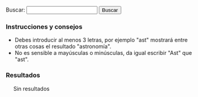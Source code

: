 {{header|1=Buscador}}

<form id="search">
Buscar: <input id="entry" type="text" value="" onkeyup="javascript:search();" /> <input id="button" type="button" value="Buscar" onclick="javascript:search();"/>
</form>

=== Instrucciones y consejos ===

* Debes introducir al menos 3 letras, por ejemplo "ast" mostrará entre otras cosas el resultado "astronomía".
* No es sensible a mayúsculas o minúsculas, da igual escribir "Ast" que "ast".

=== Resultados ===

<div id="results" style="margin-left: 20px;">
Sin resultados
</div>

<script type="text/javascript">
    document.getElementById("entry").focus();
    
    //index start
    index = new Array();
    index[0] = new Array('Actividad', 'actividad', 'actividad', new Array('abajo', 'abril', 'acciones', 'acción', 'actividad', 'actividad-foto', 'actividad-foto-', 'actividad-software', 'actividad-software-', 'actividad-total', 'actividad-total-', 'actividad-wiki', 'actividad-wiki-', 'activity', 'agosto', 'alguna', 'all', 'aparecen', 'aportaciones', 'aportación', 'aquellos', 'archive', 'archive team', 'archiveteam', 'array', 'avbot', 'ayuda', 'añadir', 'años', 'biblioteca', 'botijo', 'bots', 'cada', 'cadiz', 'cal-heatmap', 'calendario-mapa', 'calheatmap', 'calor', 'cellsize', 'center', 'centra', 'centralauth', 'cerraron', 'cine', 'class', 'clear', 'code', 'com', 'combina', 'commit', 'commits', 'commons', 'como', 'completo', 'con', 'concentra', 'condensar', 'considerarse', 'consiste', 'contabilizadas', 'controlo', 'cortometrajes', 'cuando', 'cuenta', 'cádiz', 'cámaras', 'código', 'dado', 'data', 'date', 'day', 'defecto', 'del', 'demás', 'desarrollar', 'desarrollo', 'descargable', 'digital', 'displaylegend', 'distintas', 'div', 'documentales', 'domain', 'domaindateformat', 'domaintextformat', 'down', 'días', 'ediciones', 'edición', 'el', 'ello', 'else', 'emijrp', 'emijrpbot', 'emijrpbot emijrpbot', 'enero', 'entre', 'escogido', 'espacio', 'esta', 'estadisticas-cine', 'estadísticas', 'estas', 'este', 'está', 'exif', 'extraer', 'extraída', 'facetas', 'fecha', 'fechas', 'file', 'filmaffinity', 'flickr', 'footer', 'for', 'forjas', 'format', 'fotografia', 'fotografía', 'fotografías', 'fue', 'function', 'generada', 'generadas', 'github', 'global', 'google', 'google code', 'gráfica', 'gráficas', 'había', 'han', 'hay', 'headerheatmap', 'hice', 'highlight', 'highlights', 'href', 'http', 'https', 'ideas', 'ilshowall', 'imágenes', 'incluyen', 'index', 'información', 'init', 'inner', 'insertan', 'itemname', 'itemselector', 'javascript', 'jpg', 'json', 'kamisama', 'la', 'lang', 'largo', 'las', 'legend', 'legendtitleformat', 'les', 'libre', 'listado', 'listfiles', 'll', 'log', 'los', 'lower', 'luego', 'martes', 'max', 'mayoría', 'menos', 'metadatos', 'mi', 'migré', 'millones', 'min', 'moment', 'monumento', 'mostraba', 'mpedia', 'mucha', 'más', 'name', 'new', 'no', 'nolesvotes', 'obras', 'org', 'otros', 'para', 'participo', 'películas', 'photos', 'php', 'poco', 'por', 'portal', 'primera', 'principalmente', 'publicación', 'publicado', 'puede', 'puerta', 'puerta tierra', 'puertas', 'puntuado', 'puntuo', 'página', 'que', 'range', 'realiza', 'realizadas', 'recoge', 'red', 'rediris', 'referata', 'registran', 'representarlas', 'resto', 'resumen', 'return', 'script', 'selector', 'servicios', 'sido', 'siguiente', 'sitios', 'size', 'software', 'solamente', 'solo', 'special', 'start', 'startonmonday', 'subdomain', 'subdomaindateformat', 'subdomaintextformat', 'subido', 'subsecciones', 'subí', 'suman', 'superan', 'team', 'text', 'tiempo', 'tierra', 'title', 'titleformat', 'todas', 'tomo', 'tomé', 'total', 'true', 'twitter', 'type', 'upper', 'value', 'var', 'vez', 'visionar', 'visualmente', 'votes', 'web', 'weekstartonmonday', 'wiki', 'wikibooks', 'wikidata', 'wikiindex', 'wikimedia', 'wikinews', 'wikipapers', 'wikipedia', 'wikis', 'wiktionary', 'www', 'year', 'years'));
    index[1] = new Array('Alexandra Kollontai', 'diccionarios/biografico', 'kollontai-alexandra', new Array('alexandra', 'alexandra kollontai', 'alexandra-kollontai', 'apellidos', 'clear', 'comunista', 'defensora', 'derechos', 'descripcion', 'destacada', 'enlace', 'fallecimiento', 'fecha', 'feminista', 'footer', 'fue', 'gif', 'gobierno', 'header', 'header-bio', 'historia', 'imagen', 'includeonly', 'kollontai', 'kollontai-alexandra', 'los', 'lugar', 'marzo', 'moscú', 'mujer', 'nacimiento', 'nación', 'noinclude', 'nombre', 'ocupar', 'petersburgo', 'política', 'primera', 'puesto', 'revolucionaria', 'rusa', 'rusia', 'san', 'san petersburgo', 'soviética', 'tamaño', 'una', 'unión', 'unión soviética', 'wiki'));
    index[2] = new Array('Alfredo Grimaldos', 'diccionarios/biografico', 'grimaldos-alfredo', new Array('adultos', 'aguirre', 'alfredo', 'alfredo grimaldos', 'apellidos', 'blanco', 'brazo', 'cabal', 'carrero', 'carrero blanco', 'cia', 'ciencias', 'claves', 'clear', 'complutense', 'compás', 'crítico', 'del', 'descripcion', 'destacan', 'dirigido', 'duende', 'enlace', 'entre', 'es', 'españa', 'español', 'esperanza', 'esperanza aguirre', 'espionaje', 'fallecimiento', 'fecha', 'flamenca', 'flamenco', 'footer', 'franco', 'grimaldos', 'grimaldos-alfredo', 'habiendo', 'header', 'header-bio', 'historia', 'hora', 'iglesia', 'imagen', 'includeonly', 'incorrupto', 'información', 'intrigas', 'investigación', 'la', 'la iglesia', 'licenciado', 'lideresa', 'los', 'lugar', 'madrid', 'muerte', 'música', 'nacimiento', 'noinclude', 'nombre', 'obras', 'otan', 'para', 'periodista', 'política', 'por', 'pp', 'programas', 'radio', 'referéndum', 'revista', 'servicio', 'social', 'sombra', 'sus', 'tamaño', 'también', 'transición', 'universidad', 'universidad complutense', 'washington', 'wiki', 'zaplana'));
    index[3] = new Array('Anotaciones', '.', 'anotaciones', new Array('-bid-enlaces', '-digithum-wlm', 'abril', 'acabar', 'acabaron', 'acampadas', 'acciones', 'activismo', 'actualidad', 'adelante', 'agosto', 'algunas', 'algunos', 'andar', 'anotaciones', 'anterioridad', 'anti-vandalismo', 'antiguos', 'anuncia', 'análisis', 'aplicaciones', 'aportaciones', 'aprendido', 'archive', 'archivos', 'archivos digitales', 'artículo', 'artículos', 'asambleas', 'asilo', 'assange', 'automatizar', 'avbot', 'ayuda', 'año', 'backups', 'bajo', 'basta', 'bibliotecas', 'bid', 'blog', 'bot', 'bots', 'breves', 'browse', 'buscador', 'cada', 'campo', 'caso', 'catalán', 'científica', 'cierra', 'code', 'colección', 'com', 'comento', 'como', 'con', 'concede', 'concretas', 'conservando', 'continúan', 'contribs', 'contributions', 'corriente', 'cosas', 'creador', 'creando', 'crear', 'creciendo', 'creo', 'cultura', 'cultural', 'cámara', 'código', 'datos', 'decenas', 'dedicado', 'del', 'desde', 'despertó', 'details', 'detalle', 'detalles', 'diciembre', 'difusión', 'digital', 'digitales', 'digithum', 'dijo', 'dir', 'documentar', 'dominio', 'día', 'echamos', 'ecuador', 'edu', 'eemijrp', 'ejemplo', 'el', 'el país', 'ello', 'elpais', 'emijrp', 'emijrp user', 'emijrpbot', 'empiezo', 'en', 'enciclopedia', 'enero', 'enlaces', 'entre', 'espana', 'españa', 'español', 'especial', 'estadísticas', 'estafa', 'estar', 'este', 'estos', 'experiencia', 'extraidas', 'fallece', 'fallece michael', 'falta', 'fecha', 'fichas', 'find', 'flickr', 'footer', 'forja', 'fotografías', 'ftrunk', 'fue', 'fueron', 'fundando', 'fundé', 'futuras', 'generaciones', 'generar', 'gente', 'github', 'google', 'google code', 'google knol', 'grabaciones', 'grsln', 'grueso', 'gusta', 'gutenberg', 'ha', 'habido', 'hacer', 'hacia', 'hart', 'haría', 'hay', 'he', 'header', 'hecho', 'hemos', 'herramientas', 'horrillo', 'hoy', 'html', 'http', 'https', 'idea', 'ideas', 'implicaciones', 'imposible', 'imágenes', 'index', 'infinidad', 'internet', 'internet archive', 'interés', 'iss', 'issue', 'julian', 'julian assange', 'julio', 'junio', 'knol', 'kzqod', 'las', 'lenguaje', 'les', 'libre', 'librefind', 'libros', 'licencia', 'limit', 'lista', 'llevaba', 'lo', 'loa', 'los', 'loves', 'luchas', 'límite', 'mangelrp', 'manifestaciones', 'manifestación', 'mano', 'mantenimiento', 'marzo', 'mayo', 'mejoren', 'meta', 'mi', 'michael', 'migrar', 'miles', 'millones', 'mis', 'momento', 'monuments', 'mpedia', 'mucha', 'muchas', 'mucho', 'más', 'nace-la-', 'namespace', 'net', 'nombre', 'noviembre', 'octubre', 'ocurre', 'offset', 'ojs', 'org', 'organizando', 'otras', 'otro', 'otros', 'pablo', 'pablo soto', 'para', 'parado', 'participado', 'participando', 'pasa', 'paso', 'patricia', 'patricia horrillo', 'patrimonio', 'patrimonio cultural', 'país', 'pdf', 'perfil', 'pero', 'php', 'plataformas', 'pocas', 'politica', 'político', 'por', 'preservacion-digital', 'preservación', 'preservados', 'prev', 'primer', 'primera', 'primeras', 'principales', 'principalmente', 'proceso', 'programar', 'proyecto', 'proyecto gutenberg', 'proyectos', 'publicaciones', 'publicado', 'publican', 'publico', 'puedes', 'punta', 'python', 'público', 'que', 'realizando', 'recuperando', 'rediris', 'reflexiones', 'registrado', 'registré', 'repositorios', 'research', 'resumen', 'retomo', 'retomo libre', 'revista', 'rápidamente', 'sabes', 'salido', 'scripts', 'se', 'sección', 'seguido', 'segundas', 'semanas', 'septiembre', 'serían', 'si', 'sido', 'sitios', 'sobre', 'software', 'soto', 'source', 'spanishrevolution', 'special', 'statmediawiki', 'stéphane', 'sucedía', 'svn', 'también', 'tantas', 'tanto', 'tareas', 'target', 'tediosas', 'tengan', 'texto', 'tiempo', 'tipo', 'title', 'todavía', 'todo', 'toolserver', 'trabajando', 'trabajo', 'tras', 'tuve', 'un', 'una', 'unos', 'uoc', 'user', 'view', 'visualización', 'voluntarios', 'vídeo', 'watch', 'web', 'webcitation', 'welcome-the-internet-archive-to-the-commons', 'wiki', 'wiki loves monuments', 'wikidata', 'wikiindex', 'wikimedia', 'wikipedia', 'wikis', 'wikiteam', 'www', 'xdgrsln', 'youtube', 'último'));
    index[4] = new Array('Antonio Gramsci', 'diccionarios/biografico', 'gramsci-antonio', new Array('abril', 'ales', 'antonio', 'antonio gramsci', 'antonio-gramsci', 'antropología', 'apellidos', 'bajo', 'benito', 'benito mussolini', 'biográfica', 'clear', 'comunista', 'condensa', 'cuadernos', 'cárcel', 'del', 'descripcion', 'encarcelado', 'enero', 'enlace', 'escribió', 'existe', 'fallecimiento', 'fascista', 'fecha', 'figura', 'filósofo', 'footer', 'fue', 'fundadores', 'gramsci', 'gramsci-antonio', 'gran', 'header', 'header-bio', 'imagen', 'includeonly', 'italia', 'italiano', 'ling', 'llamados', 'los', 'lugar', 'marxista', 'mussolini', 'nacimiento', 'noinclude', 'nombre', 'obra', 'parte', 'partido', 'partido comunista italiano', 'película', 'periodista', 'png', 'política', 'político', 'roma', 'régimen', 'sobre', 'sociología', 'tamaño', 'teoría', 'teórico', 'una', 'uno', 'wiki', 'ística'));
    index[5] = new Array('Aprender de todo', '.', 'aprender', new Array('ajedrez', 'alemán', 'aprender', 'aprender de todo', 'artes', 'baloncesto', 'bplhu', 'brasileño', 'bs', 'béisbol', 'catalán', 'channel', 'com', 'costumbres', 'cwy', 'cyxxeaue aprender', 'deportes', 'dfulselisa aprender', 'dibujar', 'esperanto', 'fohio', 'footer', 'fútbol', 'gallego', 'ganas', 'gbqttsg', 'gdfulselisa', 'griego', 'header', 'hio', 'historieta', 'hm aprender', 'hoyt', 'https', 'i-qu', 'idiomas', 'inglés', 'italiano', 'ivanevskyvideo', 'jugar', 'kywvly', 'latín', 'lhu aprender', 'lq aprender', 'lxycyxxeaue', 'olq', 'para', 'pia', 'polonia', 'portugués', 'pvbjcprhhgqn', 'recursos', 'ruso', 'ruw', 'sz', 'tiempo', 'tiene', 'todo', 'tyvx', 'uc', 'user', 'w-bua', 'watch', 'wi', 'www', 'xz', 'youtube', 'zem'));
    index[6] = new Array('Arte', '.', 'arte', new Array('aprender', 'arte', 'artísticos', 'año', 'barroco', 'bibliografía', 'castilla', 'clase', 'clases', 'clasicismo', 'com', 'corona', 'cristiano', 'césar', 'dan', 'darle', 'del', 'desarrollar', 'dibujar', 'dividir', 'dos', 'edad', 'edad media', 'egipto', 'el', 'en', 'enlaces', 'espejo', 'estilos', 'externos', 'footer', 'forma', 'grecia', 'gótico', 'hadjinicolaou', 'hasta', 'header', 'historia', 'historieta', 'https', 'ilustración', 'isabelino', 'ivanevskyvideo', 'listas', 'los', 'lucha', 'maestros', 'maestrosdelrealismosocialista', 'manierismo', 'martillo', 'media', 'mesopotamia', 'modernismo', 'nicos', 'obras', 'occidental', 'orígenes', 'para', 'persia', 'períodos', 'plateresco', 'por', 'prehistoria', 'principales', 'proto-', 'que', 'realidad', 'realismo', 'reflejar', 'renacimiento', 'revolución', 'romano', 'romanticismo', 'románico', 'sirve', 'social', 'socialista', 'subpages', 'suele', 'tardío', 'todo', 'transición', 'una', 'user', 'vallejo', 'vanguardias', 'wikidata', 'wordpress', 'www', 'youtube'));
    index[7] = new Array('Astronomía', '.', 'astronomia', new Array('adelante', 'agosto', 'ahí', 'algo', 'algunas', 'alguno', 'algún', 'align', 'altitud', 'amanecer', 'analógica', 'andalucía', 'anillos', 'apertura', 'aproximadamente', 'aquí', 'arriba', 'astronomía', 'asturiana', 'así', 'atardecer', 'atención', 'audible', 'aunque', 'axea', 'año', 'bajo', 'barcelona', 'bilbao', 'burgos', 'capitales', 'casi', 'castellonense', 'castellón', 'celestes', 'center', 'central', 'cielo', 'ciertas', 'circunstancias', 'ciudad', 'clear', 'com', 'como', 'comunicaciones', 'con', 'confundir', 'conjunto', 'consulta', 'contra', 'convertidas', 'coordenadas', 'coruña', 'cosas', 'cualquier', 'cuenca', 'cuerpos', 'curiosear', 'cádiz', 'cámara', 'cómo', 'dado', 'dar', 'de', 'debes', 'del', 'dentro', 'desde', 'desnudo', 'destello', 'destellos', 'diario', 'dichos', 'distintas', 'dividir', 'donde', 'dos', 'duración', 'durante', 'día', 'días', 'dónde', 'eclipse', 'eclipses', 'electromagnéticas', 'emijrp', 'emisiones', 'en', 'en españa', 'entre', 'esas', 'espacial', 'españa', 'español', 'estación', 'estación espacial internacional', 'estas', 'este', 'estos', 'estrellas', 'explicaciones', 'explicar', 'explorar', 'fase', 'file', 'flickr', 'font-size', 'footer', 'fotografías', 'fqe', 'fuera', 'funciona', 'grabé', 'guadalajara', 'gustado', 'gvmbuxqguoc', 'gvmbuxqguoc sol', 'ha', 'habido', 'hace', 'hay', 'hayas', 'header', 'heavens-above', 'hora', 'http', 'https', 'huesca', 'humano', 'imagen', 'incluso', 'indicaciones', 'intentaré', 'internacional', 'introducir', 'iridium', 'iss', 'jpg', 'júpiter', 'kdpfrw', 'kzqod', 'la', 'la coruña', 'las', 'león', 'libros', 'ligeramente', 'llama', 'loa', 'localidad', 'logroño', 'los', 'los toruños', 'luarca', 'lugo', 'luz', 'lérida', 'límite', 'línea', 'madrid', 'magnitud', 'mallorca', 'marte', 'mayores', 'mencionadas', 'mercurio', 'mirar', 'miscelánea', 'momentos', 'muchas', 'mundo', 'municipios', 'más', 'máxima', 'máximas', 'neptuno', 'ngl', 'nikon', 'no', 'noche', 'observación', 'observado', 'ojo', 'orbitan', 'otros', 'oviedo', 'palencia', 'palma', 'paneles', 'para', 'parcial', 'parque', 'parte', 'partes', 'paso', 'pasos', 'permite', 'peñíscola', 'photos', 'planeta', 'planetas', 'png', 'podido', 'podrá', 'por', 'posible', 'prismáticos', 'probablemente', 'provincia', 'práctica', 'prácticamente', 'puedas', 'puede', 'pueden', 'que', 'quedan', 'qué', 'rango', 'reflejo', 'right', 'ruta', 'rwnpxll', 'ry', 'rápidamente', 'saber', 'saberlo', 'santander', 'saturno', 'satélites', 'sea', 'segovia', 'seguirá', 'segundos', 'semana', 'ser', 'será', 'serán', 'set-', 'sh', 'siempre', 'siguientes', 'simple', 'sin', 'sol', 'solar', 'solo', 'son', 'soria', 'style', 'suelen', 'sus', 'sólo', 'table', 'también', 'tanto', 'tanto huesca', 'tantos', 'tarragona', 'telescopio', 'tengo', 'teorías', 'territorio', 'teruel', 'text-align', 'teórica', 'thumb', 'tierra', 'todas', 'todos', 'tomar', 'top', 'toruños', 'total', 'totalidad', 'trayectoria', 'trazada', 'trípode', 'tus', 'ubicación', 'una', 'universo', 'unos', 'urano', 'usando', 'valign', 'valladolid', 'varias', 'varios', 'veces', 'venus', 'venus-torunos', 'ver', 'verse', 'verá', 'visible', 'visibles', 'vista', 'visto', 'vitoria', 'watch', 'web', 'width', 'www', 'xll', 'youtube', 'yyws', 'yyws júpiter', 'zamora', 'zaragoza', 'zona', 'área', 'épocas'));
    index[8] = new Array('Audio', '.', 'audio', new Array('activismo', 'ahora', 'algunos', 'archivos', 'armada', 'armados', 'audio', 'autónomos', 'años', 'barrio', 'barrio canino', 'barriocanino', 'canino', 'charlas', 'com', 'con', 'conferencias', 'crónica', 'cultura', 'cultura libre', 'democrática', 'escuchar-rescate-audio-para-pensar', 'etc', 'footer', 'foundation', 'grupos', 'header', 'html', 'http', 'https', 'intelectual', 'ivoox', 'largo', 'libertarios', 'libre', 'long', 'long now foundation', 'longnow', 'makusi', 'manzanamecanica', 'maqxz-zkw grupos', 'memoria', 'nodo', 'now', 'org', 'para', 'pensamiento', 'pensar', 'plazo', 'pnmaqxz-zkw', 'podcast', 'podcasts', 'programas', 'propiedad', 'radio', 'radiorecuperandomemoria', 'recuperando', 'recuperando memoria', 'red', 'rescate', 'rrne', 'seminars', 'sobre', 'software', 'soundcloud', 'sueños', 'también', 'tecnología', 'traficantes', 'traficantesdesue-os', 'transacción', 'user', 'videos', 'watch', 'wordpress', 'www', 'xu', 'youtube'));
    index[9] = new Array('Barcelone et son parc', '.', 'barcelone-et-son-parc', new Array('acerca', 'algunas', 'algunos', 'align', 'altura', 'aparece', 'apreciar', 'apreciarse', 'archives', 'archivo', 'arcy', 'arreglando', 'arriada', 'así', 'barcelona', 'barcelone', 'barcelone et son parc', 'barco', 'bibliografía', 'bois', 'calle', 'caso', 'center', 'central', 'chomon', 'chomón', 'chomón barcelona', 'cineasta', 'claridad', 'cnc', 'col', 'colón', 'como', 'completa', 'con', 'contiene', 'corto', 'cortometraje', 'cristóbal', 'cristóbal colón', 'créditos', 'crépuscule', 'cámara', 'de', 'debajo', 'del', 'derecha', 'desde', 'dicha', 'dirigido', 'divide', 'documental', 'dqc-spxdau', 'du', 'duración', 'edificio', 'el', 'en', 'encima', 'encuentra', 'enfocada', 'entra', 'entre', 'escena', 'escenas', 'ese', 'español', 'esta', 'estatua', 'está', 'et', 'existe', 'explicación', 'ficha', 'figuras', 'filigrana', 'film', 'filmación', 'filmado', 'filmoteca', 'fondo', 'footer', 'género', 'hacia', 'header', 'https', 'humanas', 'imagen', 'inferior', 'interpone', 'intuye', 'izquierda', 'justa', 'la', 'lacòpia', 'les', 'literal', 'los', 'mar', 'metadatos', 'metros', 'minutos', 'monumento', 'movimiento', 'mudo', 'mástil', 'obreros', 'org', 'parc', 'parcial', 'parque', 'parte', 'pathé', 'pedestal', 'película', 'per', 'pero', 'personas', 'pionero', 'plano', 'por', 'posteriores', 'primera', 'procedència', 'producció', 'propiamente', 'proviene', 'puede', 'puerto', 'qdqc-spxdau', 'que', 'qué', 'realització', 'reflejos', 'right', 'rodeado', 'segundo', 'segundos', 'siguiente', 'similar', 'son', 'style', 'su', 'table', 'también', 'text-align', 'titulado', 'total', 'transcripción', 'turolense', 'título', 'una', 'vela', 'ver', 'versión', 'verá', 'visión', 'vista', 'wiki', 'wikipedia', 'youtube'));
    index[10] = new Array('Biblioteca', '.', 'biblioteca', new Array('-a-la-izquierda-de-lo-posible', '-abajo-el-r-gimen', '-antolog-a', '-breve-historia-del-tiempo', '-claves-de-la-transici-n-', '-contrapoder-sindical-etnograf-a-cr-tica-e-investigaci-n-aplicada-en-la', '-conversaciones-sobre-la-iii-rep-blica', '-cosas-que-todo-el-mundo-deber-a-saber-sobre-ciencia', '-cuando-las-pel-culas-votan', '-diego-ca-amero-valle', '-el-estado-y-la-revoluci-n', '-el-libro-de-la-disidencia', '-el-libro-verde', '-el-manifiesto-comunista', '-el-mes-as-rojo-un-ensayo-sobre-juan-manuel-s-nchez-gordillo', '-el-movimiento-libertario-en-la-transicion', '-el-oro-de-los-dioses', '-el-sabueso-de-los-baskerville', '-el-telar-m-gico---el-cerebro-humano-y-la-computadora', '-el-universo-ambidiestro-i', '-el-universo-ambidiestro-ii', '-el-universo-desbocado', '-emilio', '-escritos-revolucionarios', '-est-usted-de-broma-sr-feynman', '-intxaurrondo-la-sombra-del-nogal', '-la-arboleda-perdida', '-la-comuna-de-par-s', '-la-conexi-n-c-smica', '-la-creaci-n-del-universo', '-la-creacion', '-la-estrella-de-los-cheroquis', '-la-flecha-del-tiempo', '-la-lucha-obrera-en-el-cine', '-la-otra-alemania-la-rda-conversaciones-con-margot-honecker', '-las-brujas-de-la-noche-el-', '-las-cartas-de-la-pirenaica', '-las-maestras-de-la-rep-blica', '-manifiesto-scum', '-maquiavelo-frente-a-la-gran-pantalla', '-marie-curie-y-su-tiempo', '-me-llaman-el-solitario', '-micel-nea-matem-tica', '-que-viene-el-cometa', '-regimiento-taman-de-aviadoras-sovi-ticas-e', '-respuesta-a-todo', '-s-se-puede-cr-nica-de-una-peque-a-gran-victoria', '-software-libre-para-una-sociedad-libre', '-superfuerza', '-teatro-selecto', '-una-estrella-llamada-sol', '-una-habitaci-n-propia', 'abajo', 'abiertas', 'acero', 'actual', 'ada', 'adaptar', 'adolfo', 'adultos', 'against', 'agua', 'akal', 'alberti', 'alberto', 'alemania', 'alfredo', 'algunas', 'algunos', 'allan', 'almacenada', 'almacén', 'alpha', 'am', 'ambidiestro', 'amor', 'américa', 'américa latina', 'andaluz', 'anguita', 'anotando', 'anticapitalista', 'antología', 'antonio', 'antón', 'aplicada', 'aquí', 'arbe', 'arboleda', 'archive', 'archives', 'archivo', 'arretxe', 'arthur', 'arthur conan', 'arturo', 'artículos', 'asociación', 'asociación cultural antón makarenko', 'atkins', 'atrapasueños', 'aunque', 'author', 'autogestionada', 'autoría', 'aviadoras', 'baskerville', 'bastante', 'bcn', 'behe', 'beltr', 'beltrán', 'beltrán roca', 'biblioteca', 'biblioteca creando pueblo', 'biblioteca feminista', 'biblioteca nacional', 'biblioteca pensamiento crítico', 'bibliotecafeminista', 'bibliotecas', 'blockquote', 'blogspot', 'bnjm', 'bolchetvo', 'book', 'books', 'booksources', 'breve', 'broma', 'brujas', 'busc', 'buscar', 'buscón', 'bécquer', 'búsquedas', 'cabo', 'cabo trafalgar', 'caja', 'calder', 'carl', 'carl sagan', 'carlos', 'cartas', 'carter', 'caso', 'catalogo', 'catálogo', 'catálogos', 'caída', 'cañamero', 'center', 'cerebro', 'cerebros', 'cgi-bin', 'charles', 'che', 'cheroquis', 'chile', 'chocolate', 'ciencia', 'ciencias', 'ciencias sociales', 'cientos', 'científicas', 'cine', 'clapham', 'class', 'claves', 'clásicos', 'coger', 'cogeréis', 'colau', 'colecciones', 'com', 'cometa', 'como', 'compare', 'completa', 'computadora', 'comuna', 'comunal', 'comunista', 'comunistas', 'con', 'conan', 'conexión', 'congreso', 'congreso nacional', 'contiene', 'contrapoder', 'conversaciones', 'conversación', 'copia', 'corso', 'corval', 'corvalán', 'cosas', 'coveney', 'cquer', 'creacion', 'creación', 'creada', 'creado', 'creando', 'creandopueblo', 'created', 'cruz', 'crítica', 'crítico', 'crónica', 'cuando', 'cuba', 'cuba josé martí', 'cubano', 'cuenta', 'cultural', 'curie', 'customkey', 'cósmica', 'darwin', 'davies', 'days', 'de', 'debería', 'del', 'derechos', 'desbocado', 'descargable', 'descargar', 'descartes', 'desmond', 'desnudo', 'details', 'diego', 'diego cañamero valle', 'dioses', 'discourse', 'disidencia', 'disponibles', 'doble', 'doctrina', 'documental', 'documentos', 'dominio', 'don', 'don juan tenorio', 'doyle', 'díficiles', 'economía', 'edgar', 'edgar allan', 'editorial', 'editoriales', 'editorialklinamen', 'edu', 'eduard', 'eduardo', 'educación', 'educación popular', 'ejemplos', 'el', 'el libro verde', 'el manifiesto comunista', 'el movimiento libertario en la transicion', 'el solitario', 'el sí de las niñas', 'el universo', 'elena', 'elena sánchez', 'ellas', 'elviejotopo', 'en', 'encontrar', 'encontrarás', 'encuentran', 'engels', 'enlaces', 'enrique', 'enrique pérez', 'ensayo', 'entre', 'erich', 'ernesto', 'ernesto che', 'escritos', 'espanol', 'español', 'especialmente', 'especie', 'esquivel', 'esta', 'estado', 'este', 'estos', 'estrella', 'está', 'etnografía', 'eus', 'externos', 'fascism', 'feminista', 'fern', 'fernández', 'feynman', 'filosofía', 'flecha', 'fontova', 'footer', 'formación', 'forrest', 'frances', 'francisco', 'franz', 'free', 'free literature', 'freeliterature', 'frente', 'friedrich', 'friedrich engels', 'fuentes', 'function', 'fundado', 'fundamentos', 'gaddafi', 'galeano', 'gamow', 'gardner', 'gato', 'generado', 'genes', 'george', 'gim', 'giménez', 'gonzalo', 'goodreads', 'google', 'gordillo', 'gramsci', 'gran', 'graphics', 'grimaldos', 'guerra', 'guevara', 'gustavo', 'gustavo adolfo', 'gutenberg', 'gws', 'habitación', 'hacer', 'hart', 'hawking', 'header', 'hiperespacio', 'historia', 'hombre', 'honecker', 'href', 'htm', 'html', 'http', 'https', 'humano', 'hélice', 'icaria', 'icariaeditorial', 'iglesias', 'iglesias turrión', 'ii', 'ii guerra mundial', 'iii', 'iii república', 'ilyich', 'importar', 'index', 'indice', 'individuales', 'información', 'inglés', 'instituto', 'instituto cubano', 'inteligente', 'interesantes', 'internet', 'intxaurrondo', 'inventado', 'investigación', 'ion', 'iosif', 'iosif samuilovich', 'isbn', 'izquierda', 'jaime', 'jaime giménez', 'jaleo', 'jaleoandalucia', 'james', 'jastrow', 'javascript', 'joaqu', 'joaquín', 'joaquín recio', 'john', 'jos', 'josé', 'josé manuel', 'joyas', 'juan', 'juan manuel sánchez gordillo', 'julio', 'kafka', 'kaku', 'karl', 'karl marx', 'klinamen', 'koha', 'la', 'la caja negra de darwin', 'la caída', 'la conexión cósmica', 'la creacion', 'la estrella', 'la lucha obrera en el cine', 'la pirenaica', 'la república', 'label', 'lacaidaeditorial', 'lamalatesta', 'las', 'las maestras', 'latina', 'laura', 'leandro', 'lenin', 'leo', 'leyendas', 'libertaria', 'libertario', 'library', 'libre', 'libreria-atrapasuenos', 'librería-editorial', 'libro', 'libros', 'libros socialismo actual', 'librosml', 'lice', 'list', 'listado', 'listados', 'listas', 'literatura', 'literature', 'llama', 'llamada', 'llaman', 'localecompare', 'los', 'los cheroquis', 'los trabajadores en la gran pantalla', 'lucha', 'luis', 'línea', 'm-e', 'machiavelli', 'madariaga', 'madrid', 'maestras', 'makarenko', 'manifiesto', 'manuel', 'maquiavelo', 'margot', 'margot honecker', 'marie', 'marie curie', 'mart', 'martin', 'martí', 'martínez', 'marx', 'marxismo', 'marxista', 'marxistas', 'marxists', 'marxists internet archive', 'matemática', 'material', 'mayoría', 'me', 'memoria', 'mesías', 'metamorphosis', 'method', 'micelánea', 'micelánea matemática', 'michael', 'michael hart', 'michio', 'miguel', 'miguel ángel', 'miles', 'mono', 'morat', 'moratín', 'morris', 'movimiento', 'movimientos', 'muammar', 'muchas', 'mundial', 'mundo', 'murrell', 'mágico', 'mármol', 'más', 'música', 'nacional', 'nchez', 'ncipe', 'ndash', 'ndez', 'nega', 'negra', 'negro', 'net', 'nez', 'ngel', 'ni', 'niccol', 'niccolò', 'nigel', 'niken', 'niñas', 'no', 'noche', 'nogal', 'novosti', 'nuestros', 'nuevas', 'numeric', 'obras', 'obrera', 'online', 'onlinebooks', 'opac-search', 'orden-alfabetico', 'org', 'organizaciones', 'organización', 'oro', 'otra', 'otras', 'otros', 'pablo', 'pablo iglesias', 'page', 'pantalla', 'para', 'parís', 'patente', 'pathfinder', 'pathfinder press', 'paul', 'paul charles william', 'países', 'películas', 'pensamiento', 'pequeña', 'perdida', 'perfil', 'peter', 'php', 'pies', 'pirenaica', 'planeta', 'poe', 'política', 'popular', 'populares', 'por', 'posible', 'press', 'progreso', 'project', 'project gutenberg', 'proletariado', 'propia', 'provenientes', 'príncipe', 'publican', 'pueblo', 'pueblo trabajador andaluz', 'pueblos', 'pueblos unidos', 'puede', 'puedes', 'punset', 'puntos', 'puntuado', 'páginas', 'pérez', 'pérez-reverte', 'público', 'que', 'quevedo', 'rafael', 'rda', 'recio', 'recopila', 'recopilan', 'reed', 'regimiento', 'regimiento taman', 'relacionada', 'relatos', 'ren', 'rené', 'república', 'respuesta', 'return', 'reverte', 'revolucionarios', 'revolución', 'rez', 'rica', 'richard', 'rimas', 'rmol', 'robert', 'roca', 'rojo', 'romero', 'ron', 'rosario', 'régimen', 'saber', 'sabueso', 'sagan', 'samuilovich', 'script', 'scum', 'search', 'selecto', 'shakespeare', 'shklovsky', 'shook', 'show', 'sindical', 'sindicales', 'sindicalismo', 'sirve', 'sitios', 'sobre', 'sociales', 'socialismo', 'socialismoactual', 'socialistas', 'sociedad', 'software', 'sol', 'solanas', 'solidaridad', 'solidaridad obrera', 'solidaridadobrera', 'solitario', 'sombra', 'somos', 'son', 'sort', 'sortable', 'sorttable', 'soviéticas', 'special', 'sr', 'ssl', 'stallman', 'stephen', 'struggle', 'style', 'sueños', 'superfuerza', 'sánchez', 'sánchez ron', 'sí', 'tabla', 'table', 'taman', 'tareas', 'teatro', 'telar', 'templando', 'ten', 'ten days', 'tenorio', 'terror', 'text', 'text-align', 'that', 'the', 'the metamorphosis', 'the online books page', 'tiempo', 'tienen', 'tierra', 'title', 'todo', 'topo', 'trabajador', 'trabajadores', 'trade', 'traducidas', 'trafalgar', 'traficantes', 'transicion', 'transición', 'trefil', 'tuffnew', 'tumblr', 'turri', 'turrión', 'txalaparta', 'type', 'título', 'un', 'una', 'unidos', 'unions', 'universo', 'unos', 'upenn', 'user', 'usted', 'valerie', 'valle', 'various', 'venas', 'verde', 'vez', 'viaje', 'victoria', 'vida', 'vida inteligente en el universo', 'viejo', 'viene', 'virginia', 'vivo', 'vladimir', 'vladimir ilyich', 'von', 'votan', 'voy', 'watson', 'web', 'wikipedia', 'wikitable', 'wilhelmi', 'william', 'woolf', 'wordpress', 'world', 'www', 'zorrilla', 'ángel', 'única'));
    index[11] = new Array('Biblioteca Nacional de España', '.', 'bne', new Array('aa', 'afganistán', 'alcalá', 'alemania', 'alexandr', 'algunos', 'arqueológico', 'así', 'aun', 'bablica', 'bcn', 'bib', 'biblioteca', 'biblioteca nacional', 'biblioteca nacional de españa', 'blog', 'bne', 'catalogo', 'catálogo', 'centro', 'colombo-soviético', 'comparte', 'comprobado', 'con', 'continuación', 'conversaciones', 'corvalán', 'cuenta', 'cultural', 'datos', 'democr', 'dependencias', 'desde', 'detalle', 'detectado', 'donde', 'dumnova', 'ediciones', 'edificio', 'editorial', 'editorial fundamentos', 'el', 'el blog', 'enlaces', 'enumero', 'españa', 'español', 'están', 'existen', 'externos', 'falta', 'faltan', 'fondo', 'footer', 'fundamentos', 'header', 'henares', 'historia', 'honecker', 'http', 'ical', 'instituto', 'intercambio', 'intercambio cultural colombo', 'kabul', 'la', 'la biblioteca nacional', 'libro', 'libros', 'los', 'lucha', 'luis', 'madrid', 'margot', 'margot honecker', 'materia', 'mayo', 'millones', 'museo', 'museo arqueológico nacional', 'más', 'nacional', 'nadra', 'novosti', 'otra', 'paseo', 'portal', 'principal', 'projanov', 'pueblo', 'que', 'rda', 'recoletos', 'rep', 'rodolfo', 'sede', 'siquiera', 'sobre', 'socialismo', 'soviético', 'también', 'tica', 'tiene', 'todos', 'títulos', 'uhtbin', 'verdad', 'vv', 'webcat', 'www', 'yenia', 'árbol'));
    index[12] = new Array('Camino de Santiago', 'viajes', 'camino-de-santiago', new Array('-camino', '-via', 'acaso', 'acostumbrarse', 'aig', 'al', 'albergues', 'alberguesdelcamino', 'algunas', 'algunos', 'algún', 'aliviar', 'alojamientos', 'ana', 'ana ruiz', 'andando', 'andar', 'ayuda', 'años', 'bastón', 'bien', 'bt-wq', 'búsqueda', 'cada', 'caminante', 'caminar', 'camino', 'camino de santiago', 'camino primitivo', 'caminodesantiago', 'caminos', 'casa', 'colgarlo', 'com', 'como', 'compostela', 'con', 'conocer', 'consejos', 'consumer', 'convertido', 'cumplir', 'del', 'descansar', 'desde', 'diarios', 'diferentes', 'diploma', 'distancia', 'distintos', 'dormir', 'durante', 'día', 'el', 'elcaminoasantiago', 'ella', 'encuentra', 'enlaces', 'entre', 'eroski', 'es', 'esa', 'espalda', 'españa', 'especializada', 'espirituales', 'etapa', 'evitar', 'exclusivamente', 'existen', 'externos', 'extranjero', 'fardar', 'ficheros', 'final', 'fines', 'flickr', 'footer', 'foroperegrinos', 'francés', 'física', 'gente', 'google', 'guia-camino-santiago-madrid', 'guia-via-plata', 'gustaría', 'guía', 'guías', 'gws', 'habitual', 'hace', 'hacer', 'hacerlo', 'hasta', 'hay', 'header', 'hecho', 'hostales', 'htm', 'http', 'https', 'ilustrativos', 'imprescindible', 'infinitos', 'información', 'internet', 'kilómetros', 'la', 'la plata', 'las', 'llevar', 'los', 'los-albergues-distintivo', 'lugares', 'madrid', 'mayoría', 'me', 'meses', 'mochila', 'muchos', 'muy', 'más', 'mínimo', 'notas', 'obtener', 'para', 'parten', 'partir', 'pasando', 'pdf', 'pegada', 'peregrino', 'personal', 'peso', 'php', 'pie', 'piernas', 'planificacion', 'plata', 'poder', 'por', 'posibles', 'preparacion', 'preparación', 'previa', 'primitivo', 'privados', 'propia', 'propio', 'prueba', 'publicaciones', 'pueblo', 'puedes', 'puntos', 'públicos', 'que', 'quedas', 'query', 'quiere', 'realmente', 'recomienda', 'requiere', 'results', 'ruiz', 'saco', 'salón', 'santiago', 'sarria', 'search', 'servicios', 'sin', 'sobre', 'sobrepase', 'solo', 'son', 'ssl', 'sujeta', 'superación', 'tablas', 'tablaspreparacion', 'también', 'techo', 'text', 'tirado', 'turismocastillayleon', 'un', 'una', 'unos', 'varios', 'vaya', 'via', 'viewforum', 'vía', 'vídeos', 'watch', 'www', 'youtube', 'ánimo'));
    index[13] = new Array('Chile', 'diccionarios/geografico', 'chile', new Array('berlín', 'bibliografía', 'bild', 'chile', 'chileno', 'cine', 'corvalán', 'cronología', 'del', 'desarrollar', 'documentales', 'exilio', 'footer', 'header', 'hemeroteca', 'luis', 'línea', 'noinclude', 'nuestra', 'períodos', 'por', 'revolucionaria', 'tres', 'verlag', 'verlag ziet', 'ziet'));
    index[14] = new Array('Cine', 'cine', 'cine', new Array('---', '--cine', '--manifiesto', '-dziga-vertov-cine-ojo-kino-glaz', '-hm', '-peliculas-sobre-la-situacion-de-la-mujer-en-el-mundo', 'aa', 'aab', 'abandomoviez', 'abandoned', 'abandones', 'abandonmoviez', 'abierta', 'abiertamente', 'abierto', 'about', 'abr', 'abril', 'absorbido', 'acciones', 'achtung', 'acontecimientos', 'acorazado', 'activo', 'actores', 'actualidad', 'acuñado', 'acuñó', 'ada', 'adcula', 'adculas', 'adentro', 'adn', 'adolfo', 'adolfo garijo', 'adolfogarijo', 'adrgc', 'advsearch', 'aelita', 'af', 'afganistán', 'after', 'afín', 'agenda', 'agita', 'aguiluchos', 'agustín', 'aire', 'akal', 'akira', 'aktiengesellschaft', 'al', 'alacarta', 'alain', 'alamo', 'alan', 'alas', 'alatriste', 'alcoholismo', 'alden', 'aldo', 'alea', 'alejandro', 'aleksandr', 'aleksandr nevski', 'alemana', 'alemania', 'alex', 'alfonso', 'alfred', 'alguien', 'alguna', 'algunas', 'algunos', 'alicia', 'align', 'alineados', 'allende', 'allfilms', 'almería--', 'alternatiu', 'alternativa', 'alternativo', 'alternos', 'alumna', 'alvarez', 'amadeus', 'amanecer', 'ambas', 'ambientadas', 'ambientados', 'amelie', 'amenábar', 'americano', 'amiel', 'amnistía', 'amour', 'ampliación', 'amén', 'anarquismo', 'anarquista', 'anarquistas', 'and', 'andadura', 'andréi', 'andréi rubliov', 'andréi tarkovski', 'andrés', 'andrés linares', 'andy', 'anexo', 'animación', 'animadas', 'animatrix', 'anna', 'anna sullivan', 'antes', 'anthony', 'anti-belicista', 'anti-war', 'antich', 'antifascista', 'antifranquista', 'antonio', 'antonioni', 'anualmente', 'apache', 'apocalipsis', 'apocalypse', 'apocalypse now', 'apolítico', 'aprendí', 'apuntes', 'aragón', 'aranoa', 'arca', 'arcadia', 'archive', 'archivo', 'ardientes', 'argel', 'argelia', 'argentinos', 'argo', 'argonautas', 'arkadin', 'arkadin ediciones', 'arma', 'armand', 'armand guerra', 'armand-guerra-renaciendo-de-la-metralla', 'aronofsky', 'arriesgadas', 'art', 'arte', 'artes', 'arthur', 'articulo', 'arts', 'artículo', 'asesinato', 'asesino', 'asianfilmseries', 'asiáticas', 'aspectos', 'atado', 'atiq', 'atrapado', 'attr', 'aunque', 'aurora', 'avatar', 'avatares', 'aventura', 'aveu', 'avtavu', 'avtavu la guerra civil', 'aw cine', 'año', 'años', 'ba', 'bailando', 'bajos', 'balzac', 'bandits', 'barbaro', 'barbero', 'barcelona', 'barriocaninovol', 'barrios', 'barry', 'bartolomé', 'base', 'bases', 'basilio', 'basta', 'bastante', 'bat', 'batalla', 'batallas', 'bazar', 'baúles', 'bb', 'bc', 'bd', 'be', 'beatty', 'bebé', 'bechdel', 'bechdeltest', 'bej', 'bella', 'bellflower', 'belén', 'benigni', 'benito', 'bergman', 'berlin', 'bernardo', 'bernardo bertolucci', 'berri', 'bertolucci', 'biblio', 'bibliografía', 'bicentenario', 'bicicletas', 'bielorrusia', 'bien', 'bienvenidos', 'bigelow', 'bill', 'billy', 'biográfico', 'bitelchús', 'bitstream', 'black', 'black hawk', 'blanco', 'blog', 'blogspot', 'blomkamp', 'bloody', 'bloody sunday', 'bloque', 'blpyi', 'bmu', 'bnt', 'bobby', 'boinas', 'bolivariana', 'bolivia', 'boliviano', 'bollain', 'bollaín', 'bollero', 'bollero real', 'books', 'border', 'born', 'borradora', 'borscht', 'borscht western', 'boulevard', 'bourne', 'brasileño', 'braveheart', 'bravo', 'brian', 'bridge', 'brigadas', 'broad', 'broad bellflower', 'brockovich', 'brooks', 'bros', 'browse', 'bruno', 'bryan', 'buenos', 'bulaji', 'bulgaria', 'bulworth', 'burke', 'burton', 'buñuel', 'bwana', 'bwqs', 'bx', 'bélicas', 'bélico', 'búsquedas', 'caballeros', 'cabaña', 'cabeza', 'cacitel', 'cada', 'cadena', 'caida', 'caja', 'calabuig', 'camaradas', 'cambiar', 'cameron', 'camino', 'campanilla', 'campos', 'campánula', 'can', 'canal', 'canalcultura', 'canción', 'candidaturas', 'canh', 'cantante', 'cantidad', 'caos', 'caparrós', 'caparrós lera', 'capital', 'capitalista', 'capitanes', 'captain', 'captain corelli', 'capuchinos', 'carga', 'carla', 'carlos', 'carn', 'carne', 'carpenter', 'carrera', 'carruth', 'carter', 'cas', 'casa', 'caso', 'cassavetes', 'castaway', 'cat', 'catalana', 'catalunya', 'catarata', 'categor', 'category', 'categoría', 'categorías', 'catálogo', 'cazador', 'cebada', 'cecilia', 'cecilia bartolomé', 'cediendo', 'celebra', 'celebrado', 'center', 'central', 'centralizados', 'cerca', 'chanois', 'chaplin', 'chaqueta', 'charles', 'che', 'checoslovaquia', 'chico', 'chile', 'chile films', 'chilena', 'chileno', 'china', 'chinoise', 'choe', 'chom', 'chomski', 'chomón', 'chris', 'cielo', 'cielos', 'ciencia', 'ciencias', 'ciertos', 'cine', 'cine alternativo', 'cine chile', 'cine chileno', 'cine documental', 'cine gorki', 'cine máximo gorki', 'cine-a-la-intemperie', 'cine-mudo-espana', 'cine-ojo', 'cineasta', 'cineastas', 'cinechile', 'cineclubs', 'cinema', 'cinema alternatiu', 'cinema marginal', 'cinema third cinema', 'cinemat', 'cinematexas', 'cinematogr', 'cinematograf', 'cinematografía', 'cinematográfica', 'cinematográficos', 'cinematógrafo', 'cinerevolucionario', 'cinesocialpoliticoyrevolucionarioparacompartir', 'cinesocialpoliticoyrevolucionarioparacompartir cine', 'cinetecavirtual', 'cinetecavirtual chilena', 'cineyanarquismo', 'cineyderechoshumanos', 'cineyeducacion', 'cineyguerracivilespaola', 'ciudad', 'civil', 'civiles', 'cl', 'claire', 'clase', 'claude', 'claude berri', 'cloak', 'clouds', 'club', 'clásicos', 'cnje', 'cnt', 'cnt-fai', 'co-fundado', 'cogió', 'cohete', 'col', 'cola-loca', 'colaboradores', 'colaborando', 'colectivización', 'colectivizó', 'colectivo', 'colectivo cine', 'colectivo-cine-madrid', 'colectivodecine', 'colectivodecinedemadrid', 'colectivos', 'colin', 'coline', 'colonialismo', 'color', 'columbus', 'com', 'comanche', 'comandante', 'comedia', 'comedias', 'comenzado', 'comenzar', 'comenzó', 'comité', 'communication-society', 'como', 'como dios', 'company', 'compartir', 'compañero', 'compañero presidente', 'completo', 'comprometida', 'compuesta', 'compuesto', 'comunicación', 'comunidades', 'con', 'conciencia', 'concierto', 'conciertos', 'concretos', 'condiciones', 'conferencias', 'confesión', 'conflicto', 'conforman', 'conformista', 'conjunto', 'conocer', 'conocida', 'conocidas', 'conocido', 'conseguir', 'considera', 'constantin', 'constantin costa', 'constituyéndose', 'construyen', 'contact', 'contados', 'contestatario', 'contiendas', 'continuación', 'contra', 'contracorriente', 'contre', 'contó', 'conviene', 'cooperativa', 'cooperativa obrera cinematográfica', 'coppola', 'corcuera', 'corea', 'corelli', 'corriente', 'corto', 'cortometrajes', 'cortos', 'cortázar', 'cosas', 'costa-gavras', 'costurera', 'count', 'country', 'courtroom', 'craig', 'creación', 'creada', 'creadas', 'creado', 'creator', 'cristian', 'cristo', 'cronica', 'cronocrímenes', 'crua', 'crussels', 'cseashawaii', 'cuadrada', 'cuales', 'cuando', 'cuantos', 'cuarón', 'cuatrocientos', 'cuba', 'cubacine', 'cubana', 'cubano', 'cubanos', 'cube', 'cubre', 'cubren', 'cuco', 'cuerpos', 'culpable', 'cult', 'cultura', 'culturacolectiva', 'curt', 'curtis', 'cárcel', 'dagger', 'dai', 'daldry', 'dalton', 'daniel', 'dar', 'darabont', 'darren', 'database', 'dateissued', 'datos', 'david', 'day', 'days', 'de', 'de francisco', 'de sica', 'deadly', 'deadz-d', 'decenas', 'dedicadas', 'dedicado', 'defa', 'defa film library', 'deja', 'del', 'della', 'democrática', 'denis', 'denuncia', 'derechos', 'derribado', 'dersu', 'dersu uzala', 'des', 'desacuerdos', 'desaparecido', 'desarrollar', 'desarrollo', 'desde', 'desierto', 'después', 'destacaban', 'destacadas', 'destacamento', 'details', 'detenidos', 'determinada', 'detrás', 'deutsche', 'diamante', 'diario', 'diarios', 'dias-cine-vanguardia-sovietica-', 'dias-cine-vanguardia-sovietica-eisenstein', 'dias-de-cine', 'diccionario', 'dictadura', 'diferencia', 'difundidas', 'digital', 'dinero', 'dios', 'dioses', 'director', 'directores', 'dirigido', 'dirigir', 'dirty', 'disidencia', 'dispone', 'distinción', 'distinta', 'distintos', 'distribuidora', 'distribuidoras', 'distribuyó', 'distrito', 'diversas', 'diversos', 'do', 'doblajes', 'doc', 'documentación', 'documental', 'documentales', 'documentos', 'documusac', 'dok', 'don', 'dona', 'dong', 'dormida', 'dos', 'doug', 'douglas', 'doy', 'dozen', 'dragon', 'dragon fly', 'dram', 'drama', 'dramas', 'dramatización', 'dramático', 'driver', 'dspace', 'dueñas', 'durante', 'during', 'dyc', 'dz', 'dziga', 'dziga vertov', 'día', 'días', 'díaz', 'díaz yanes', 'e-mail', 'earth', 'east', 'east german', 'eastern', 'ecured', 'ed', 'edel', 'ediciones', 'edmsq', 'edu', 'educacion', 'edukadores', 'edward', 'edén', 'eisenstein', 'ejemplo', 'ejemplos', 'ejército', 'ejército rojo', 'ekk', 'ekxbmc', 'el', 'el cine', 'el padrino', 'el santo oficio', 'el-cine-espanol-que-se-quiso-que-olvidaramos-parte-', 'elefante', 'elem', 'elementos', 'elio', 'eliseo', 'ellas', 'ello', 'ellos', 'eltornillodeklaus', 'em', 'emilio', 'emmerich', 'empleando', 'en', 'enciclopedia', 'encontrar', 'encontrarás', 'encubierta', 'encuentra', 'encuentran', 'enemigo', 'enemigo público', 'enero', 'enrique', 'entierros', 'entre', 'entretenimiento', 'entrevista-griselda', 'eoavcqe', 'eozd', 'ephron', 'era', 'eric', 'erin', 'erin brockovich', 'ernst', 'es-la', 'escaleras', 'escape', 'escena', 'esclavitud', 'eso', 'espalda', 'espanya', 'espartaco', 'españa', 'español', 'española', 'especial', 'especialmente', 'espectáculo', 'específicas', 'esperanza', 'espinosa', 'espía', 'esquimal', 'esta', 'estaban', 'establecido', 'estadisticas-cine', 'estado', 'estado plurinacional', 'estadísticas', 'estampas', 'estar', 'estas', 'este', 'estepas', 'estereotipos', 'estevez', 'estos', 'estoy', 'estudio', 'estudio central', 'estudios', 'está', 'están', 'estética', 'etc', 'eulalia', 'europa', 'evasión', 'everybody', 'everybody go home', 'evitar', 'evolución', 'exhaustivo', 'exhibidas', 'exilio', 'existen', 'expansión', 'experiencias', 'explorando', 'explotación', 'extranjeras', 'extraños', 'facción', 'facebook', 'facismo', 'fai', 'fajarnés', 'fajd', 'fall', 'fallen', 'farrokhzad', 'fascio', 'fascismo', 'fascist', 'favela', 'fcekxbmc', 'fcom', 'fd', 'featuring', 'febrero', 'fechas', 'federació', 'federació catalana', 'federal', 'federativa', 'federico', 'federico fellini', 'fellini', 'feminismo', 'feminista', 'feministas', 'femme', 'fernando', 'fernando solanas', 'fernán', 'fernán gómez', 'fernández', 'fernández lópez', 'ferrante', 'fesser', 'festival', 'festival havana film festival', 'festival internacional', 'festival moscow international film festival', 'festival pyongyang international film festival', 'festival sahara international film festival', 'festival vietnam film festival', 'festivalcineanarquistaenburgos', 'festivales', 'festivals', 'fica', 'ficción', 'fichas', 'ficos', 'fidel', 'fido', 'fieras', 'figuras', 'file', 'filemón', 'filipinas', 'film', 'film-aktiengesellschaft', 'film-aktiengesellschaft deutsche film', 'filmaban', 'filmado', 'filmaffinity', 'filmar', 'filmaron', 'filmo', 'filmoteca', 'filmotecas', 'films', 'films popular', 'filmó', 'final', 'fincher', 'fisahara', 'flaherty', 'flecha', 'fleder', 'float', 'floating', 'florido', 'florista', 'fly', 'fondos', 'footer', 'for', 'ford', 'ford coppola', 'forman', 'formando', 'formatos', 'foro', 'forrest', 'forrest gump', 'fort', 'fort apache', 'forugh', 'four', 'francia', 'francis', 'francis ford', 'francisco', 'frank', 'franquista', 'françois', 'fraternidaduniversal', 'fraude', 'frears', 'french', 'frente', 'from', 'fromyear', 'fue', 'fuego', 'fuego rojo producciones', 'fuerte', 'fuerte apache', 'fugitivos', 'funcionar', 'funcionó', 'fundado', 'fundados', 'fundaron', 'furia', 'fusil', 'futuro', 'fábrica', 'fílmico', 'gabriel', 'gabriel veyre', 'gaghan', 'gal', 'galaxias', 'garcia', 'garcía', 'garcía espinosa', 'garijo', 'gary', 'gatopardo', 'gaucha', 'gaviria', 'gavras', 'general', 'genre', 'george', 'gerardo', 'german', 'germano-soviético', 'germinal', 'getino', 'ghost', 'gibson', 'gijonesa-veronica-vigil-finalista-goya-corto-cine-libertario', 'gijón', 'gilliam', 'gillo', 'gillo pontecorvo', 'girl', 'glauber', 'gleyzer', 'gloria', 'glory', 'godard', 'godzilla', 'golpes', 'gonzález', 'gonzález lópez', 'gonzález-fierro', 'goodbye', 'goodbye lenin', 'google', 'gorki', 'gorky', 'goskinó', 'grabaciones', 'grabó', 'grafo', 'gran', 'gran oso', 'grande', 'grandes', 'greengrass', 'groenlandia', 'grupo', 'grupo cine liberación', 'grupo dziga vertov', 'grupos', 'grá', 'guantanamera', 'guerra', 'guerra civil', 'guerra civil española', 'guerras', 'gump', 'gustavo', 'gutierrez', 'gutiérrez', 'gutiérrez alea', 'guvow', 'gvizlrb', 'gyydsjkspyc', 'gz', 'género', 'géneros', 'gómez', 'ha noi', 'habana', 'hablará', 'hablemos', 'habrá', 'había', 'hace', 'hacer', 'hacia', 'hacia-un-tercer-cine-octavio-getino-y-pino-solanas', 'hacia-un-tercer-cine-octavio-getino-y-pino-solanas hacia', 'haciendo', 'hackers', 'hago', 'hambre', 'han', 'handle', 'hanoi', 'hanoiinmyeyes', 'hans', 'harold', 'hasta', 'havana', 'hawk', 'hay', 'hayamos', 'header', 'helena', 'helena lumbreras', 'helena-lumbreras-y-el-colectivo-cine-de-clase', 'helvécio', 'herman', 'herrero', 'hey-jun', 'hierro', 'hija', 'hijos', 'hildegart', 'hiroshima', 'hirschbiegel', 'his', 'his day', 'historia', 'historias', 'historical', 'histórico', 'históricos', 'hitchcock', 'hm', 'hogar', 'holcomb', 'hollywood', 'hombre', 'hombres', 'home', 'homme', 'hora', 'horas', 'hornets', 'hostil', 'hotel', 'hotel rwanda', 'howard', 'hoy', 'hqgmmzn', 'href', 'htm', 'html', 'http', 'https', 'hubo', 'huelga', 'humberto', 'hunchback', 'hundimiento', 'huracán', 'huracán carter', 'hurdes', 'hzqc', 'i-h', 'iain', 'icaic', 'iciar', 'iciar bollain', 'icíar', 'ideología', 'ideologías', 'ieydku', 'iglesias', 'iglesias turrión', 'ii', 'ii resistance', 'iifestivaldecineanarquistadebarcelona', 'iii', 'ik kyu', 'iku', 'images', 'imanol', 'imdb', 'impasible', 'imperfecto', 'imperio', 'implacable', 'imposible', 'imágenes', 'in', 'in-hak', 'incendies', 'incidente', 'incluir', 'incluye', 'incluyen', 'incluyendo', 'incluyo', 'incontables', 'independence', 'independence day', 'index', 'indicadas', 'indigenista', 'indiscreta', 'industria', 'industria cinematográfica', 'industria cinematográficos', 'indígena', 'infancia', 'influyentes', 'información', 'informáticos', 'iniciado', 'inicialmente', 'inicios', 'inmigración', 'instituto', 'instituto cubano', 'internacional', 'internacionales', 'international', 'internet', 'internet movie data', 'intérprete', 'invasión', 'invasor', 'invencible', 'invictus', 'ir', 'ira', 'irán', 'iskra', 'iskra radio', 'israel', 'italia', 'italiano', 'italy', 'ivens', 'iván', 'izquierdo', 'james', 'jang', 'jasón', 'javier', 'javier corcuera', 'jazz', 'jbusy', 'jbusy los', 'jean-luc', 'jean-paul', 'jean-pierre', 'jerry', 'jeunet', 'jewison', 'jfk', 'jim', 'jnvr', 'joe', 'joe cola', 'john', 'john waters', 'johnny', 'johnston', 'jon', 'jones', 'jorge', 'jorge sanjinés', 'joris', 'joris ivens', 'josefina', 'josefina molina', 'josep', 'josep maria', 'joseph', 'josé', 'josé antonio', 'josé luis', 'josé manuel', 'joven', 'jpg', 'jrx', 'js', 'juan', 'juan carlos', 'juan josé', 'juan payán', 'judicial', 'judiciales', 'juicio', 'julio', 'jumanji', 'junto', 'jurado', 'jurassic', 'jurassic world', 'jurásico', 'juventud', 'k-', 'kapo', 'karlovy', 'karlovy vary', 'kassovitz', 'kathryn', 'kbnt', 'ken', 'kevin', 'khsq', 'kill', 'kill bill', 'king', 'kino-glaz', 'kixkzaw', 'kk', 'klimov', 'korea', 'koreafilm', 'korean', 'korean film studio', 'kotcheff', 'kp', 'kt', 'ku', 'kubrick', 'kuleshov', 'kurosawa', 'kyu', 'kyun', 'la', 'la batalla', 'la chinoise', 'la habana', 'la marxa', 'la raulito', 'la tuerka', 'la-ii-guerra-mundial-en-el-cine-vi-la-resistencia', 'label', 'laberinto', 'lacasaincendiadafestivalcineanarquistamad', 'ladrones', 'ladrón', 'lamarea', 'lana', 'lancement', 'largometrajes', 'las', 'las brigadas internacionales', 'las hurdes', 'last', 'last days', 'latinoamericano', 'latinoamericano ecu', 'latinoamericanos', 'lavapiesdecine', 'laya', 'laya films', 'lcnw-lm', 'ldwa', 'le chanois', 'lebonneloup', 'lecciones', 'lectiu', 'lector', 'lee', 'legal', 'legaliza', 'legión', 'leigh', 'leipzig', 'leipzig dok leipzig', 'lenfilm', 'lenfilm lenfilm', 'lenin', 'leningrado', 'lera', 'leterrier', 'lev', 'levantamiento', 'león', 'liberaci', 'liberación', 'libertad', 'libertario', 'libia', 'library', 'libre', 'libro', 'libros', 'life', 'liman', 'linares', 'lincoln', 'linterna', 'lionhearts', 'lisa', 'list', 'lista', 'listado', 'listados', 'listas', 'lists', 'littin', 'lives', 'llamado', 'llanero', 'llegada', 'llegó', 'llevó', 'llibertat', 'llorenç', 'llorenç soler', 'lloviendo', 'lne', 'lo', 'loach', 'lobo', 'lobos', 'loca', 'loco', 'locos', 'looking', 'loop', 'los', 'louis', 'louise', 'lsen', 'lubitsch', 'lucha', 'luchan', 'luchando', 'lucharon', 'luchino', 'luchino visconti', 'lucino', 'lucino visconti', 'lugar', 'luis', 'lumbreras', 'lumet', 'lumumba', 'lunes', 'luxemburg', 'luxemburgo', 'lydia', 'lynch', 'lzi', 'lópez', 'macba', 'macdonald', 'macías', 'madre', 'madrid', 'madrid-palestine-film-festival-', 'magica', 'magí', 'malcolm', 'man', 'mandolin', 'manifestaciones', 'manifiesto', 'manifiestos', 'mano', 'manos', 'mantilla', 'manuel', 'maquiavelo', 'mar', 'maravillas', 'maravillosa', 'marc', 'marginación', 'marginal', 'maria', 'mariano', 'mariano lisa', 'mario', 'mark', 'mart', 'marte', 'martin', 'martyn', 'martínez', 'martínez muñoz', 'marxa', 'marzo', 'maría', 'maría eulalia', 'masacre', 'mateo', 'mathieu', 'matrix', 'matrix reloaded', 'matrix revolutions', 'mató', 'mayo', 'mayor', 'mayoría', 'mañana', 'mediometrajes', 'medios', 'meirelles', 'mejor', 'mejorar', 'mel', 'memorias', 'men', 'men in black', 'mente', 'mentiras', 'meras', 'mero', 'mesa', 'meses', 'metralla', 'metálica', 'mexicana', 'mezhrabpomfilm', 'mfajd', 'mi', 'michelangelo', 'michelangelo antonioni', 'miembros', 'mignoni', 'miguel', 'mike', 'mikhail', 'milagro', 'miles', 'militante', 'milla', 'millas', 'millionaire', 'milos', 'minas', 'minority', 'minority report', 'mira', 'mirada', 'mirando', 'miró', 'mis', 'mismas', 'mission', 'mito', 'mjs', 'mmxb', 'modelo', 'moebius', 'molina', 'momentos', 'mon', 'monicelli', 'monograf', 'monos', 'moon', 'moreno', 'morirá', 'mortadelo', 'moscow', 'moscú', 'mosfilm', 'mosfilm anexo', 'mosfilm mosfilm', 'mosquera', 'mostra', 'mostraron', 'motocicleta', 'movements', 'movie', 'movietopic', 'movimiento', 'movimientos', 'mu can serra', 'muchas', 'mudo', 'muerte', 'muerto', 'muertos', 'muestracinepalestino', 'mujer', 'mujeres', 'mundial', 'mundo', 'mungiu', 'musicales', 'mussolini', 'muy', 'muñoz', 'mwmyeync', 'myeync', 'mzn', 'máquina', 'más', 'máximo', 'máximo gorki', 'méxico', 'múnich', 'música', 'nacho', 'nacido', 'nacimiento', 'nación', 'nadie', 'nagisa', 'nanuk', 'naples', 'natali', 'nazis', 'naúfrago', 'nbsp', 'negocios', 'negra', 'negras', 'neill', 'neocolonialismo', 'neorrealismo', 'neretva', 'nest', 'net', 'network', 'nevski', 'nexniwhisjc', 'nfyx-', 'ngzebojfxl', 'nick', 'nido', 'night', 'nightingale', 'nikolai', 'nikolai ekk', 'niwhisjc', 'niño', 'no', 'nodoc', 'noi', 'nombradas', 'nombre', 'nombres', 'nora', 'norman', 'normas', 'norte', 'north', 'north korean', 'nosotras', 'nosotros', 'notables', 'notas', 'noticia', 'noticiari', 'noticiari laya films', 'noticiario', 'noticiarios', 'noticieros', 'notvse', 'nouvelles', 'novo', 'novo cinema novo', 'now', 'nuclear', 'nuestro', 'nuevas', 'nuevo', 'nuevo cine latinoamericano', 'num', 'numerosos', 'nunca', 'núcleo', 'núm', 'número', 'objeción', 'objetivo', 'obra', 'obras', 'obrera', 'occidental', 'octavio', 'octavio getino', 'octubre', 'oculta', 'ocultos', 'ocupado', 'odio', 'oeste', 'oeuvres', 'oeuvres nouvelles', 'oficial', 'oficio', 'ogro', 'ojos', 'olite', 'oliveira', 'oliver', 'olvido', 'olvidáramos', 'operación', 'operación ogro', 'oposición', 'opresión', 'ordinario', 'org', 'organización', 'organizan', 'oro', 'orígenes', 'osa', 'oshima', 'oso', 'ostern', 'ostern ostern', 'otorgan', 'otpa', 'otpa hasta', 'otra', 'otras', 'otros', 'oubli', 'outcry', 'oviedo', 'oxzfkgijik', 'pablo', 'paciencia', 'padre', 'padrino', 'page', 'pajarracos', 'pakula', 'palermo', 'palestina', 'palmira', 'pan', 'pantalla', 'panteras', 'paolo', 'para', 'paraiso', 'parajitos', 'parece', 'paro', 'parque', 'parque jurásico', 'parte', 'particular', 'partir', 'partisan', 'partisano', 'partisanos', 'pasar', 'pasaremos', 'pasion', 'pasión', 'pasolini', 'passolini', 'patino', 'patio', 'patronenh', 'pau', 'paul', 'payán', 'país', 'países', 'pce', 'pdf', 'pedreño', 'pedro', 'pel', 'peliculas-feministas', 'peliculas-feministas-de-la-historia-parte-dos', 'peliculas-feministas-de-la-historia-parte-uno', 'peligro', 'pelis', 'pelo', 'película', 'películas', 'pena', 'penas', 'penn', 'pensil', 'pentágono', 'pequeño', 'perderse', 'perdida', 'perdido', 'perdieron', 'period', 'periodos', 'permanente', 'pero', 'perpetua', 'persona', 'personajes', 'personas', 'pertenecer', 'período', 'períodos', 'perón', 'peter', 'petri', 'petrogrado', 'petróleo', 'phil', 'phil alden', 'php', 'pi', 'pianista', 'pico', 'pie', 'piedra', 'piedras', 'pier', 'pier paolo pasolini', 'pijama', 'pilar', 'pilar miró', 'piratas', 'planes', 'planes pedreño', 'planeta', 'planetacine', 'platoon', 'playlist', 'plurinacional', 'pluzmvbbqhaie', 'png', 'población', 'pobre', 'pobreza', 'poco', 'poder', 'poetas', 'polanski', 'policía', 'political', 'politico', 'pollack', 'polonia', 'política', 'políticamente', 'políticas', 'político', 'pons', 'pontecorvo', 'popular', 'popular film', 'por', 'porto', 'posible', 'posterior', 'postura', 'potemkin', 'pour', 'pozo', 'pozo fajarnés', 'premios', 'presenta', 'presentan', 'presidente', 'primer', 'primera', 'primeras', 'primeros', 'princesas', 'principales', 'principalmente', 'prize', 'problema', 'procesos', 'producciones', 'producción', 'producido', 'produciendo', 'productora', 'productoras', 'produjeron', 'produjo', 'profesionales', 'programas', 'programs', 'progressive', 'progressive film club', 'progressivefilmclub', 'propia', 'propias', 'prostitución', 'protagonistas', 'protazanov', 'protegido', 'proyas', 'próxima', 'ps', 'psicosis', 'psuc', 'publicaciones', 'publicacions', 'puche', 'pueden', 'puerta', 'puertas', 'puig', 'puntuaciones', 'puro', 'pyongyang', 'página', 'pánico', 'pérez', 'pérez romero', 'público', 'qiauufg', 'qir', 'qixfeoavcqe', 'quaderns', 'que', 'quebracho', 'quedando', 'queimada', 'quentin', 'query', 'quienes', 'quinqui', 'quiso', 'qxcc', 'radio', 'radio favela', 'rahimi', 'rai', 'railes', 'raimon', 'raizman', 'rambo', 'ramis', 'rangos', 'rat', 'rato', 'ratton', 'raulito', 'ray', 'rayas', 'raymundo', 'raymundo gleyzer', 'rda', 'real', 'realidad', 'realizado', 'realizaron', 'rebelde', 'rebeldemule', 'rebelion', 'rechaza', 'recibe', 'recipients', 'recogen', 'recomendaciones', 'recopilan', 'recopilando', 'red', 'red western', 'redactado', 'referencias', 'refugiados', 'regiones', 'regreso', 'reina', 'reivindicativo', 'relatan', 'reloaded', 'renaciendo', 'renombrado', 'repasar', 'report', 'reportaje', 'repositori', 'represión', 'republicanas', 'república', 'república bolivariana', 'república democrática alemana', 'república española', 'república federal socialista', 'república federativa socialista', 'república popular', 'república popular china', 'república popular democrática', 'república socialista', 'república árabe saharaui democrática', 'resistance', 'resistencia', 'resnais', 'respectiva', 'resplandor', 'retaguardia', 'retorno', 'revisando', 'revista', 'revistacinecubano', 'revistas', 'revolucion', 'revolucion mexicana', 'revolucionario', 'revolución', 'revolución cubana', 'revolution', 'revolutions', 'rey', 'rey salomón', 'rezar', 'rh', 'richard', 'ridley', 'right', 'rio', 'ripstein', 'riunet', 'robbins', 'robert', 'roberto', 'roberto rossellini', 'robinson', 'robot', 'rocha', 'rod', 'rodaron', 'rodó', 'rojo', 'roland', 'rom', 'roma', 'roman', 'romance', 'rome', 'romero', 'romm', 'ron', 'rosa', 'rosa luxemburg', 'rosa luxemburgo', 'rosas', 'rosi', 'rossellini', 'rota', 'rothemund', 'rovere', 'rrh', 'rtve', 'rua', 'rubliov', 'rumanía', 'rupert', 'rusa', 'rusia', 'rwanda', 'rx', 'ryan', 'río', 'río bravo', 'sahara', 'saharaui', 'saharauis', 'sal', 'salen', 'salomón', 'saltó', 'salvador', 'salvador allende', 'salvador puig antich', 'salvar', 'salvo', 'sam', 'san', 'san jorge', 'sangre', 'sanjinés', 'santiago', 'santo', 'santos', 'sau', 'sau olite', 'schenkman', 'schindler', 'scholl', 'scorsese', 'scott', 'scribd', 'se', 'sea', 'search', 'secciones', 'sección', 'secretary', 'secretos', 'section', 'sectores', 'secuela', 'seguidores', 'seguir', 'segunda', 'segunda guerra', 'segunda guerra mundial', 'segundo', 'selección', 'semanas', 'senado', 'senderos', 'sentido', 'sentidos', 'separado', 'ser', 'sergei', 'sergei eisenstein', 'serguéi', 'serguéi eisenstein', 'series', 'serra', 'serrano', 'serreau', 'servicios', 'seven', 'sevzapkino', 'sexto', 'señales', 'señor', 'shadyac', 'shainberg', 'shane', 'sharknado', 'sheridan', 'sheyehs', 'show', 'shyamalan', 'siberia', 'siberianos', 'sica', 'sidney', 'sie', 'sie films', 'siegel', 'siempre', 'siglas', 'siglo', 'sijie', 'silicon', 'silicon valley', 'silvio', 'simon', 'sin', 'sindicalismo', 'sindicato', 'sindicato general', 'sindicatos', 'singer', 'singular', 'sinónimo', 'siria', 'sistema', 'sitio', 'sitios', 'situación', 'situadas', 'slavery', 'slon', 'slumdog', 'slumdog millionaire', 'sobre', 'sobre vietnam', 'social', 'sociales', 'socialista', 'sociedad', 'sociedad cooperativa central', 'societe', 'soderbergh', 'softley', 'sol', 'solanas', 'solapa', 'solaris', 'solas', 'soldado', 'soldini', 'soler', 'solitario', 'solás', 'sombra', 'son', 'sonnenfeld', 'sonora', 'soon', 'soon jo', 'sophie', 'sophie scholl', 'sorpresas', 'sovetskii', 'sovetskii film', 'sovi', 'soviet', 'sovietico', 'soviética', 'soviético', 'soy', 'soy cuba', 'soyuzmultfilm', 'spartacus', 'spartacus films', 'spielberg', 'spike', 'spéciale', 'stalin', 'stalingrado', 'stanley', 'state', 'stats', 'steel', 'stephen', 'steven', 'stext', 'stigmata', 'stone', 'studio', 'studio gorky film studio', 'studios', 'sturges', 'style', 'stype', 'su', 'subdesarrollo', 'subiela', 'subject', 'subtitling', 'sucesos', 'sudeste', 'sueños', 'sullivan', 'sunday', 'super', 'super mario bros', 'superado', 'suponía', 'supuestamente', 'surgido', 'surgió', 'sus', 'sydney', 'syriana', 'sáhara', 'sáhara occidental', 'sócrates', 'table', 'tabío', 'también', 'tan', 'tanta', 'tanto', 'tarantino', 'tarkovski', 'tarzán', 'taxi', 'tcsdi', 'te', 'ted', 'televisión', 'tema', 'temas', 'template', 'temáticos', 'tercer', 'terminal', 'terminar', 'terminator', 'terrible', 'territorio', 'terror', 'terry', 'tesis', 'test', 'textos', 'the', 'the abandoned', 'the bridge', 'the deadly mission', 'the dirty dozen', 'the fall', 'the fallen', 'the fascist', 'the floating lives', 'the four days', 'the hunchback', 'the man from earth', 'the widowmaker', 'thelma', 'third', 'thrillers', 'ticas', 'tico', 'tiembla', 'tiempo', 'tiempos', 'tiene', 'tienes', 'tierra', 'tierras', 'tigre', 'tim', 'tino', 'tino calabuig', 'tipo', 'titanes', 'titanic', 'title', 'todo', 'todos', 'tom', 'tomando', 'tomar', 'tomás', 'tomás gutiérrez alea', 'tony', 'top', 'topic', 'topics', 'total', 'toyear', 'tq', 'trabajadora', 'trabajadores', 'trabajos', 'trade', 'traición', 'transilvanos', 'tras', 'tratan', 'tratando', 'traten', 'través', 'tren', 'tres', 'trevorrow', 'trop', 'truffaut', 'truman', 'trumbo', 'tsntq', 'tuerka', 'tulipanes', 'tumba', 'turrión', 'tuvo', 'tv', 'tv-espectaculos', 'type', 'término', 'tío', 'tío tom', 'típicos', 'uedmsq', 'ugt', 'uhu', 'ula', 'uli', 'ultimátum', 'umberto', 'umberto barbaro', 'umc', 'umc el', 'un', 'una', 'unas', 'unav', 'unidad', 'unidad popular', 'united', 'universidad', 'unión', 'unión soviética', 'uno', 'unos', 'up chile', 'upf', 'uploads', 'upv', 'uribe', 'urss', 'usando', 'user', 'userlist', 'ussr', 'utilizo', 'uvas', 'uzala', 'vacío', 'valientes', 'valign', 'valley', 'valoradas', 'vanguardia', 'vaquilla', 'varios', 'vary', 'veces', 'veljko', 'ven', 'vendedora', 'venezuela', 'ventana', 'ventura', 'ventura pons', 'ver', 'verano', 'verdadera', 'verde', 'verdes', 'verhoeven', 'versión', 'vertov', 'veyre', 'viaja', 'viaje', 'vida', 'videos', 'vidor', 'viejas', 'viena', 'viento', 'viernes', 'vietnam', 'vietnamese', 'vietnamese-movies-with-english-subtitles', 'vigalondo', 'villeneuve', 'vilsmaier', 'vimeo', 'vincenzo', 'violeta', 'viridiana', 'virus', 'visconti', 'vista', 'visto', 'vistos', 'vitoria', 'vittorio', 'vittorio de sica', 'viva', 'viva zapata', 'vivir', 'vivos', 'volumen', 'voló', 'votan', 'voz', 'vv', 'vzncj-ogxzi', 'vzncj-ogxzi el born', 'véase', 'víctor', 'wa', 'wachowski', 'wainwright', 'war', 'warren', 'watch', 'waters', 'wayback', 'wbkmfn', 'web', 'webs', 'weco', 'weingartner', 'weir', 'wells', 'western', 'western zapata western', 'widowmaker', 'width', 'wiki', 'wikipedia', 'wordpress', 'world', 'world trade center', 'world war', 'wupjt', 'wwq', 'www', 'wziurklo', 'xfs', 'xi', 'xwwq', 'ya', 'yakov', 'yanes', 'ydku', 'year', 'yo', 'youtube', 'yucwirji', 'yugoslavia', 'yuli', 'zambrano', 'zapata', 'zapata western', 'zemeckis', 'zfkgijik', 'zi', 'ziurklo', 'zucker', 'zulu', 'zwick', 'zy', 'álvarez', 'árabe', 'árabe-israelí', 'épico', 'época', 'últimas', 'último', 'últimos', 'útil'));
    index[15] = new Array('Cine de la RDA', 'cine', 'cine-rda', new Array('alemana', 'andrew', 'andrew thorndike', 'arthur', 'arthur pohl', 'balhaus', 'bernhard', 'bernhard stephan', 'beyer', 'bibliografía', 'blog', 'carl', 'carl balhaus', 'cartuchos', 'cinco', 'cine', 'cine de la rda', 'cinema', 'com', 'dedicada', 'defa', 'defa film library', 'democrática', 'directores', 'east', 'east german cinema blog', 'eastgermancinema', 'ecommerce', 'edu', 'egon', 'emijrp', 'engel', 'enlaces', 'erich', 'erich engel', 'erwin', 'erwin stranka', 'esta', 'está', 'externos', 'film', 'films', 'footer', 'forumprofi', 'frank', 'frank beyer', 'friedrich', 'gerhard', 'gerhard klein', 'german', 'germany', 'germany user', 'gesichter', 'gottfried', 'gottfried kolditz', 'gunter', 'gunter friedrich', 'gunther', 'gunther scholz', 'gustav', 'hans', 'hans heinrich', 'header', 'heinrich', 'http', 'https', 'index', 'klein', 'kolditz', 'library', 'lissy', 'list', 'listado', 'lsen', 'nter', 'nther', 'org', 'ost', 'ost-tv-gesichter', 'patronenh', 'películas', 'php', 'pohl', 'prolíficos', 'página', 'rda', 'reisch', 'república', 'república democrática alemana', 'scholz', 'stephan', 'stranka', 'thorndike', 'tv', 'umass', 'un', 'user', 'vacíos', 'von', 'wangenheim', 'wiki', 'wikidata', 'wikipedia'));
    index[16] = new Array('Cine mudo en España', 'cine', 'cine-mudo-espana', new Array('adelante', 'alabarderos', 'alexandre', 'alexandre promio', 'alfonso', 'antonio', 'aphhc', 'arrivee-des-toreadors', 'arrivée', 'artillerie', 'artillerie-exercice-du-tir', 'artillería', 'aux', 'añadir', 'año', 'baile', 'barcelona', 'barco', 'bello', 'bello cuevas', 'bibliografía', 'bivouac', 'bordo', 'cada', 'cambio', 'captura', 'carga', 'catalogue', 'catalogue lumi', 'center', 'charge', 'ciclistas', 'cine', 'cine mudo en españa', 'cine-mudo-espana-template', 'class', 'clip', 'com', 'cuando', 'cuerpo', 'cuevas', 'cyclistes', 'cyclistes-militaires', 'danse', 'danse-au-bivouac', 'dechargement-dun-navire', 'defile-du-genie', 'del', 'des', 'descarga', 'descendante', 'desfile', 'direccion', 'dirección', 'distribución', 'distribution', 'distribution-des-vivres-aux-soldats', 'documental', 'doublier', 'duracion', 'duraciones', 'duración', 'déchargement', 'défilé', 'el', 'enlaces', 'españa', 'español', 'exercice', 'ficción', 'filmaffinity', 'footer', 'francis', 'francis doublier', 'fácilmente', 'garde', 'garde-descendante-du-palais-royal', 'genié', 'genérico', 'guardia', 'hallebardiers', 'hallebardiers-de-la-reine', 'header', 'html', 'https', 'image', 'imdb', 'ingenieros', 'josé', 'josé antonio', 'lanceros', 'lanciers', 'lanciers-de-la-reine-charge', 'lanciers-de-la-reine-defile', 'las', 'llegada', 'los', 'lumière', 'maniobras', 'mas', 'militaires', 'militares', 'minuto', 'modo', 'mudo', 'navire', 'or', 'ordenable', 'palacio', 'palacio real', 'palais', 'para', 'permitir', 'phhc', 'plaza', 'por', 'promio', 'puerto', 'puesto', 'que', 'query', 'real', 'reemplazando', 'reina', 'reine', 'reportaje', 'results', 'royal', 'sacar', 'saliendo', 'sea', 'search', 'segundos', 'soldados', 'soldats', 'son', 'sortable', 'style', 'tabla', 'table', 'text-align', 'tir', 'titulo', 'titulo-original', 'toreros', 'toréadors', 'tvkf-', 'título', 'uej', 'una', 'unos', 'usando', 'vicálvaro', 'vivac', 'vivres', 'víveres', 'width', 'wikidata', 'wikitable', 'www', 'xiii', 'youtube'));
    index[17] = new Array('Cine por ver', 'cine', 'porver', new Array('acróbatas', 'affray', 'alberini', 'albert', 'albert capellani', 'album', 'alcofribas', 'alcoolisme', 'alexandre', 'alexandre promio', 'alice', 'alice guy', 'alicia', 'allant', 'alpha', 'alí', 'alí babá', 'amante', 'american', 'american policeman', 'americano', 'an over', 'anatomie', 'and', 'animée', 'antre', 'aoste', 'arco', 'argentina', 'armitage', 'arrive', 'arrivée', 'artifice', 'asalto', 'attack', 'attentat', 'au', 'auberge', 'aux', 'azul', 'año', 'baby', 'babá', 'bagarre', 'bal', 'bal espagnol', 'ballet', 'bandera', 'barba', 'battle', 'bitzer', 'blancas', 'bob', 'bob kick', 'boléro', 'bombero', 'bon', 'booth', 'bordereau', 'bough', 'boy', 'bricklayers', 'building', 'building up', 'built', 'cab', 'cabeza', 'cabin', 'cake-walk', 'callejeras', 'capellani', 'cardini', 'carlo', 'casa', 'cascade', 'caso', 'cecil', 'cendrillon', 'cenicienta', 'center', 'cerillera', 'chaise', 'charge', 'chemineau', 'chiens', 'china', 'china mission', 'chirurgie', 'chomón', 'choque', 'christ', 'chrysalide', 'ciclistas', 'cine', 'cine por ver', 'cinematograph', 'city', 'cksmann', 'clair', 'clandestin', 'class', 'classe', 'clock', 'clock tea', 'coffre', 'colonel', 'columns', 'colón', 'com', 'compositeur', 'coney', 'coney island', 'conscrit', 'conseil', 'contre', 'convento', 'convict', 'corbett-fitzsimmons', 'coronación', 'cortège', 'countryman', 'crime', 'cristianos', 'cristóbal', 'cristóbal colón', 'cuarenta', 'cuento', 'culinaire', 'cure', 'cutcheon', 'cyclist', 'cómicos', 'dance', 'dans', 'danse', 'danseuse', 'danza', 'daughter', 'day', 'del', 'delfos', 'demolishing', 'des', 'desperate', 'desperate poaching affray', 'deux', 'diable', 'diablo', 'dickson', 'dictée', 'dingjunshan', 'dirección', 'dislocation', 'douche', 'dreyfus', 'duchesse', 'dum-dum', 'duración', 'débarquement', 'dégradation', 'dévaliseurs', 'edison', 'eduardo', 'edwin', 'el', 'el general mitre', 'enchanté', 'enchantée', 'enfant', 'enfers', 'enoch', 'entre', 'entretien', 'errand', 'errante', 'esbrard', 'escenas', 'espagne', 'espagnol', 'espantosa', 'españa', 'esprits', 'estados', 'estados unidos', 'estatua', 'eugene', 'eugene py', 'eugenio', 'eugenio cardini', 'european', 'european rest cure', 'evideos', 'ex-convict', 'excelsior', 'exposition', 'fantastique', 'faust', 'fausto', 'femme', 'ferdinand', 'ferdinand zecca', 'fers', 'feu', 'fight', 'film', 'filmaffinity', 'filoteo', 'filoteo alberini', 'fin', 'fire', 'fitzhamon', 'fitzsimmons fight', 'five', 'fleming', 'fleurs', 'flore', 'footer', 'for', 'francia', 'frederick', 'french', 'french nobleman got', 'fructuós', 'fructuós gelabert', 'frères', 'funambulesques', 'fée', 'gallina', 'gaston', 'gaston velle', 'gaumont', 'gelabert', 'general', 'george', 'george albert smith', 'georges', 'georges hatot', 'georges méli', 'ghost', 'gigantes', 'goma', 'got', 'grandma', 'grandma threading her needle', 'grève', 'guapos', 'guerre', 'guillermo', 'guillermo tell', 'guirlande', 'gulliver', 'guy', 'génie', 'hadas', 'haggar', 'happened', 'hat', 'hatot', 'hayfields', 'header', 'heilbronn', 'hepworth', 'her', 'herald', 'heredero', 'heures', 'highland', 'highland dance', 'histoire', 'histórico', 'hombre', 'homme', 'horloger', 'house', 'how', 'html', 'https', 'huevo', 'huevos', 'illusions', 'imperceptibles', 'imposible', 'impossible', 'improvisé', 'incubated baby', 'inexhaustible', 'infernal', 'inquisition', 'intervention', 'island', 'italia', 'jack', 'jacques', 'jamais', 'james', 'james williamson', 'jane', 'japón', 'jesucristo', 'jim', 'jingfeng', 'jiu-jitsu', 'josh', 'journalistes', 'juana', 'judío', 'jupiter', 'jésus-christ', 'kick', 'killing', 'kleptomaniac', 'la', 'labori', 'ladies', 'ladrones', 'lanciers', 'las', 'le', 'le conseil', 'le raid paris', 'les', 'levanni', 'lewin', 'lewin fitzhamon', 'libro', 'life', 'lilas', 'liliputienses', 'lilliputien', 'lina', 'lina esbrard', 'linterna', 'little', 'lorant-heilbronn', 'los', 'los levanni', 'louis', 'louis lumi', 'lucien', 'lucien nonguet', 'lumière', 'luna', 'lune', 'lycée', 'légende', 'mago', 'maitre', 'maitre labori', 'malagueña', 'malencontreuse', 'malheur', 'malheureux', 'malice', 'many', 'many surprises', 'maravillas', 'margarita', 'marguerite', 'mariage', 'marius', 'marius sestier', 'mary', 'mary jane', 'max', 'max gl', 'mccutcheon', 'melbourne', 'melómano', 'menuet', 'menuisiers', 'mephistopheles', 'merveilleuse', 'merveilleux', 'mexique', 'microscopique', 'militares', 'mille', 'miller', 'minutos', 'miracle', 'mise', 'mishap', 'mission', 'mistletoe', 'mitre', 'momijigari', 'monstruo', 'monte carlo', 'mort', 'mouche', 'movie', 'moving', 'moving picture show', 'museo', 'museo histórico', 'mystérieuse', 'mágica', 'mágico', 'mártires', 'méliès', 'méphistophélès', 'nadar', 'naples', 'navidad', 'needle', 'negro', 'new', 'new york city', 'new york herald', 'new york subway', 'night', 'no', 'nobleman', 'noche', 'nocturnes', 'noir', 'nonguet', 'nuevos', 'nuits', 'numeric', 'one', 'one umbrella', 'oro', 'oráculo', 'our', 'our new errand boy', 'over-incubated', 'palais', 'papillon', 'par', 'para', 'paris-monte', 'parque', 'pasión', 'passion', 'pathé', 'pathé fr', 'paul', 'paul nadar', 'país', 'peeps', 'películas', 'pequeña', 'percy', 'percy stow', 'perro', 'personal', 'personal columns', 'photographing', 'php', 'picture', 'pierrot', 'planche', 'poaching', 'policeman', 'polin', 'polka', 'por', 'porter', 'porteur', 'portrait', 'porver', 'prehistoric', 'prehistoric peeps', 'première', 'prince', 'prison', 'programa', 'programa nadar', 'promio', 'pruna', 'puits', 'quiberon', 'radjah', 'raid', 'rail', 'rat', 'rat killing', 'rats', 'rector', 'reine', 'reino', 'reino unido', 'ren', 'ren jingfeng', 'rennes', 'repos', 'rest', 'revenant', 'rey', 'rip', 'rip van winkle', 'robbery', 'robert', 'robo', 'roma', 'romance', 'rome', 'rue', 'sage-femme', 'saharet', 'saisons', 'salvado', 'satán', 'savants', 'segundo', 'serpentina', 'serpentine', 'serpentine dance', 'serrure', 'sestier', 'seul', 'shibata', 'show', 'sirène', 'siècle', 'smith', 'sorcellerie', 'sorcier', 'sortable', 'sorttable', 'sous', 'spirituel', 'star', 'star theatre', 'statue', 'stop', 'stow', 'street', 'style', 'subway', 'sueño', 'surprises', 'séance', 'sí', 'table', 'tango', 'tat', 'tea', 'tell', 'ten', 'ten ladies', 'terrible', 'terrier', 'terrier no', 'tesoros', 'text-align', 'that', 'the', 'the battle', 'the bricklayers', 'the corbett', 'the countryman', 'the ex', 'the hat', 'the house that jack built', 'the inexhaustible cab', 'the kleptomaniac', 'the little train robbery', 'the miller', 'the mistletoe bough', 'the trick cyclist', 'the unfortunate policeman', 'theatre', 'thief', 'thomas', 'threading', 'through', 'tight', 'tit', 'tom', 'tom tight', 'toma', 'tonnerre', 'toqué', 'torero', 'train', 'transmutations', 'través', 'tre', 'tren', 'trenes', 'trick', 'tripot', 'trottins', 'trou', 'tsunekichi', 'tsunekichi shibata', 'turco', 'turin', 'twenty-third', 'twenty-third street', 'título', 'umbrella', 'un', 'una', 'uncle', 'uncle josh', 'uncle tom', 'une', 'unfortunate', 'unido', 'unidos', 'van', 'vaquería', 'velle', 'ver', 'verdugo', 'viaje', 'viajes', 'victimes', 'vida', 'vie', 'vii', 'vincent', 'vincent lorant', 'vivant', 'vrai', 'vídeos', 'wallace', 'wallace mc', 'walter', 'weasel', 'what', 'what happened', 'wife', 'wife through', 'wikitable', 'william', 'william haggar', 'williamson', 'winkle', 'with', 'www', 'york', 'zecca', 'équilibre', 'éventail'));
    index[18] = new Array('Clara Zetkin', 'diccionarios/biografico', 'zetkin-clara', new Array('alemana', 'alemán', 'apellidos', 'clara', 'clara zetkin', 'clara-zetkin-rosa-luxemburgo', 'clear', 'derechos', 'descripcion', 'enlace', 'fallecimiento', 'fecha', 'feminista', 'footer', 'header', 'header-bio', 'imagen', 'imperio', 'includeonly', 'jpg', 'julio', 'junio', 'los', 'luchadora', 'lugar', 'moscú', 'mujer', 'nacimiento', 'noinclude', 'nombre', 'política', 'por', 'soviética', 'tamaño', 'unión', 'unión soviética', 'wiki', 'zetkin', 'zetkin-clara'));
    index[19] = new Array('Cocina', 'cocina', 'cocina', new Array('agua', 'ajo', 'algunas', 'apartarla', 'batidos', 'blanda', 'bocadillos', 'chorizo', 'cocida', 'cocina', 'coliflor', 'con', 'cosillas', 'cuando', 'desarrollo', 'dos', 'esté', 'footer', 'gastronómicas', 'header', 'hervir', 'lentejas', 'machacarla', 'menudo', 'otras', 'pisos', 'potajes', 'recetas', 'sal', 'sección', 'superbatidos', 'tirar', 'trocear'));
    index[20] = new Array('Comunismo', 'comunismo', 'comunismo', new Array('-enlaces-amigos', 'abajo', 'absurdo', 'adentrarse', 'algunos', 'alta', 'alto', 'amigos', 'análisis', 'aparecido', 'aquí', 'archive', 'arjlover', 'artesanado', 'artículos', 'aunque', 'autores', 'autoritaria', 'barcelona', 'basado', 'belleza', 'bibliografía', 'biblioteca', 'blog', 'blogdelviejotopo', 'blogspot', 'bogdanov', 'cabet', 'calidad', 'cambio', 'capitalismo', 'capítulo', 'castro', 'castro ruz', 'channel', 'charles', 'charles fourier', 'ciencia', 'científico', 'cine', 'cine-rda', 'cinematografías', 'com', 'comercial', 'comerciales', 'communpedia', 'como', 'compendios', 'completo', 'comunidad', 'comunismo', 'comunismo comunpedia', 'comunista', 'comunpedia', 'con', 'corriente', 'cubana', 'curso', 'declaraciones', 'defa', 'defa film library', 'del', 'dentro', 'desarrollo', 'diversificado', 'donde', 'dprk', 'dprk music', 'dprk music fan', 'dprkconcert', 'ecommerce', 'economía', 'ecured', 'editorial', 'editorial ciencia nueva', 'editorial marxista', 'edu', 'el', 'el estado', 'elterritoriodellince', 'enciclopedia', 'encontrar', 'engels', 'enlaces', 'es', 'estado', 'este', 'estos', 'existido', 'extensísima', 'falansterios', 'fan', 'feudal', 'feudalismo', 'fidel', 'film', 'filmiki', 'films', 'financiero', 'footer', 'formaciones', 'foro', 'foro comunista', 'forocomunista', 'fourier', 'francia', 'habana', 'han', 'header', 'historia', 'html', 'http', 'https', 'icarianos', 'ii', 'ii declaraciones', 'iii', 'imposible', 'industrial', 'inglaterra', 'inmediato', 'intentar', 'internet', 'introducción', 'iv', 'izquierda', 'karl', 'karl marx', 'la', 'la habana', 'las', 'lenin', 'library', 'libre', 'libros', 'lince', 'los', 'losdeabajoalaizquierda', 'lugares', 'lugrogeopolitica', 'madrid', 'manifiesto', 'marx', 'marxismo', 'marxista', 'marxistas', 'marxists', 'marxists internet archive', 'medios', 'mercantil', 'miguel-esposiblelapaz', 'mismo', 'muestras', 'music', 'muy', 'más', 'música', 'natural', 'necesite', 'net', 'norcoreana', 'nq', 'nueva', 'objetivo', 'obras', 'org', 'organizada', 'orquesta', 'otros', 'owen', 'owenismo', 'para', 'parte', 'partido', 'partido comunista', 'paz', 'países', 'personas', 'pistas', 'podrás', 'política', 'popular', 'posible', 'pre-marxista', 'primera', 'primitiva', 'primitivo', 'principal', 'producciones', 'producción', 'producido', 'propiedad', 'propone', 'proporciono', 'pueblo', 'pueblo soviético', 'pueblosovietico', 'pública', 'que', 'quien', 'quiera', 'ramas', 'rda', 'realidad', 'recopilarlo', 'revolución', 'robert', 'robert owen', 'roja', 'roja la orquesta roja', 'ruz', 'saint-simon', 'sansimonismo', 'segunda', 'ser', 'serie', 'servirse', 'sistema', 'socialismo', 'socialista', 'socialistas', 'socialmente', 'sociedad', 'socio-economicas', 'son', 'soviético', 'surjan', 'tanto', 'tenían', 'tercera', 'territorio', 'todas', 'todo', 'topo', 'traduciendo', 'transición', 'tribal', 'tumblr', 'ucfpk', 'uclsxfv', 'umass', 'una', 'uqmjkuhwx', 'urbano', 'user', 'utópico', 'valores', 'viejo', 'wiki', 'wikipedia', 'wikis', 'wmzkktvq', 'www', 'xhqs', 'youtube', 'época', 'étienne', 'étienne cabet', 'éxitos', 'único'));
    index[21] = new Array('Contacto', '.', 'contacto', new Array('clear', 'conmigo', 'contactar', 'contacto', 'correo', 'electrónico', 'file', 'footer', 'header', 'left', 'png', 'puedes', 'siguiente'));
    index[22] = new Array('Cuba', 'diccionarios/geografico', 'cuba', new Array('abelardo', 'abelardo moreno', 'aborda', 'abril', 'acerca', 'actual', 'acusaciones', 'adversario', 'ahora', 'alarcón', 'algunas', 'algunos', 'align', 'allende', 'allí', 'americas', 'américa', 'antonio', 'asamblea', 'asesor', 'augusto', 'augusto olivares', 'autores', 'bandera', 'batista', 'bbc', 'becas', 'bibliografía', 'biblioteca', 'blogs', 'blogspot', 'bloiwfsv', 'bloqueo', 'brigada', 'brigada antonio maceo', 'buscándose', 'campaign', 'campaign cuban literacy campaign', 'campo', 'campos', 'canciller', 'cantos', 'capitalismo', 'capitalista', 'caribe', 'carolina', 'carolina silvestre', 'castro', 'ccaa', 'cercano', 'cercanos', 'cg', 'chaplin', 'charles', 'charles chaplin', 'chile', 'chileno', 'cine', 'cineasta', 'cines', 'ciudadanos', 'clacso', 'clima', 'com', 'comandante', 'como', 'compartiendo', 'compartir', 'complementación', 'comunes', 'comunidad', 'comunista', 'con', 'consecuencias', 'consiguiendo', 'construcción', 'contra', 'conversaciones', 'cortometraje', 'cortázar', 'countries', 'covacevich', 'crea', 'creados', 'cuatro', 'cuba', 'cuba-bandera', 'cuba-mapa', 'cubadebate', 'cuban', 'cubana', 'cubano', 'cubanos', 'cuenta', 'cultura', 'cámara', 'daniel', 'daniel desaloms', 'dar', 'defendiendo', 'del', 'delante', 'derechos', 'desaloms', 'desarrollo', 'desconocida', 'desde', 'después', 'destacado', 'detalles', 'dictadura', 'diferentes', 'dificultades', 'difíciles', 'digno', 'dirigente', 'dirigido', 'discurso', 'diálogo', 'documental', 'documentales', 'dominios', 'donde', 'dqew', 'durante', 'décadas', 'día', 'días', 'díaz', 'economista', 'económica', 'ecured', 'edu', 'educacion', 'educativa', 'el', 'el diálogo', 'eladversariocubano', 'elpais', 'emigrar', 'emigrar-trabajo', 'emociones', 'enciclopedia', 'enciclopedia cubana', 'encontrar', 'engañados', 'enlaces', 'entre', 'entrevistador', 'entrevistas', 'escape', 'escribir', 'escribo', 'escrita', 'escritos', 'escuela', 'escuelas', 'españoles', 'espectador', 'estado', 'estados', 'estados unidos', 'este', 'estos', 'estrenado', 'etc', 'existe', 'experiencia', 'extraído', 'eyi', 'fao', 'favorece', 'felipe', 'felipe pérez roque', 'fidel', 'fidel castro', 'fidelcastro', 'figuras', 'film', 'filmado', 'fin', 'footer', 'formación', 'formada', 'fue', 'fueron', 'gif', 'gitana', 'gitanacubana', 'gobierno', 'gracias', 'granma', 'guanche', 'guerra', 'gwnmcu bloqueo', 'hace', 'hallándose', 'header', 'header-geo', 'hechos', 'hemeroteca', 'hermanos', 'hgcvqm', 'historia', 'historias', 'histórico', 'históricos', 'hombres', 'horas', 'html', 'http', 'https', 'humano', 'humanos', 'idea', 'ideas', 'images', 'img', 'imperialismo', 'imposible', 'imposición', 'indexmundi', 'infant', 'infantil', 'intenta', 'internacional', 'inéditas', 'irse-fuera-empleo', 'isla', 'isla desconocida', 'jesús', 'jesús díaz', 'jovenes-preparados-espanoles', 'juan', 'juan triana', 'junto', 'juventud', 'juventud rebelde', 'juventudrebelde', 'jóvenes', 'kpuiu', 'la', 'la-isla-desconocida', 'las', 'lecturas', 'letra', 'letracubana', 'librered', 'libros', 'libró', 'liderada', 'lideraron', 'list', 'literacy', 'llamada', 'llega', 'logros', 'los', 'lucha', 'línea', 'líneas', 'maceo', 'maerosstorres', 'map', 'mapa', 'mares', 'maya', 'mediante', 'medias', 'medios', 'mentira', 'minutos', 'misma', 'mocg', 'modernos', 'modo', 'monte', 'moreno', 'mortalidad', 'mortality', 'mujeres', 'multitud', 'mundialmente', 'mundo', 'más', 'móviles', 'nadie', 'narra', 'navega', 'net', 'niños', 'nofbi hechos', 'noinclude', 'nombre-oficial', 'norteamericano', 'nos', 'noticia', 'noticias', 'nueva', 'nuevo', 'nuevos', 'numerosos', 'obras', 'obtener', 'octavio', 'octavio cortázar', 'ofrece', 'olivares', 'oliver', 'oliver stone', 'opiniones', 'opresión', 'org', 'oriente', 'origen', 'otras', 'otro', 'otros', 'padecen', 'padres', 'pais', 'palabras', 'participación', 'parís', 'pasaje', 'país', 'pdf', 'periodista', 'pero', 'personal', 'personas', 'piden', 'pmggwnmcu', 'png', 'poco', 'poder', 'poder popular ricardo alarcón', 'poesía', 'política', 'pone', 'popular', 'por', 'pos', 'presidente', 'primer', 'primera', 'primero', 'principios', 'proceso', 'profesores', 'provoca', 'pueblo', 'pueden', 'punto', 'py el', 'pérez', 'público', 'que', 'quesada', 'quiere', 'rate', 'reales', 'realizada', 'realizadas', 'rebelde', 'recibe', 'recoge', 'recogidas', 'reflexiones', 'representación', 'república', 'respuesta', 'respuestas', 'retrato', 'reveladores', 'revolucionario', 'revolución', 'revolución cubana', 'ricardo', 'riesgo', 'right', 'rodaje', 'roque', 'rural', 'sacados', 'salvador', 'salvador allende', 'se', 'semanas', 'será', 'shtml', 'sido', 'siempre', 'siendo', 'sierras', 'siglo', 'silvestre', 'similar', 'sirena', 'situación', 'snofbi', 'sobre', 'sociedad', 'soldado', 'son', 'songo', 'songo la maya', 'sostenible', 'soy', 'soylamismacubana', 'src', 'stone', 'sus', 'table', 'tag', 'también', 'tasa', 'territorio', 'testimonio', 'tiempos', 'tlq', 'todas', 'todo', 'trabajo', 'tradingeconomics', 'través', 'treinta', 'tres', 'triana', 'tropical', 'una', 'unemployment-rate', 'unesco-cuba-unico-pais-logrado-cumplir-objetivos-', 'unicef', 'unidos', 'universia', 'utopía', 'valencia', 'van', 'ver', 'verdad', 'vez', 'viaje', 'vicecanciller', 'vidas', 'vimeo', 'violación', 'visita', 'vista', 'volver', 'válvula', 'watch', 'width', 'wiki', 'wikipedia', 'wordpress', 'www', 'xx', 'youtube', 'álvaro', 'álvaro covacevich', 'íntimo', 'único'));
    index[23] = new Array('Documentales', 'cine', 'documentales', new Array('-es', '-kqhp', '-xkts', 'abad', 'abogado', 'aborda', 'abre', 'abrisqueta', 'absoluta', 'acciones', 'acordeón', 'acres', 'activamente', 'adaptar', 'addon', 'addons', 'adelardo', 'adelardo fernández arias', 'además', 'adeyeokf', 'adjust', 'adjust your tracking', 'adrián', 'adrián porchet', 'advertencia', 'afganistán', 'afk', 'ag', 'agnès', 'agnès varda', 'aguiluchos', 'aimé', 'aires', 'aitor', 'aitor arregi', 'aix-les-bains', 'aka', 'alabarderos', 'alain', 'alain resnais', 'alarm', 'alas', 'alastair', 'alastair fothergill', 'albert', 'alcanzable', 'alemanas', 'alemania', 'alemán', 'alex', 'alexander', 'alexander berkel', 'alexander kluge', 'alexandre', 'alexandre promio', 'alfonso', 'alfonso arteseros', 'alice', 'alice guy', 'alicia', 'alicia alted', 'alix', 'alka', 'alka sadat', 'almacena', 'almela', 'alpha', 'alphonse', 'altamente', 'alted', 'alternativa', 'amarás', 'american', 'americano', 'amnistía', 'amor', 'américa', 'ana', 'ana martínez', 'anatomía', 'and', 'andalucía', 'andreas', 'andreas pichler', 'andrei', 'andrei tarkovsky', 'andrew', 'andrew starke', 'andrzej', 'andrzej celinski', 'andré', 'andré barro', 'andrés', 'andrés linares', 'andrés mego', 'angola', 'ann', 'ann druyan', 'annabelle', 'annabelle serpentine dance', 'annamites', 'annichini', 'annie', 'annie oakley', 'ante', 'antifascista', 'antiguo', 'antonio', 'antonio bermejo canua', 'antonio román', 'análisis', 'aparece', 'apocalipsis', 'apoyadas', 'apoyado', 'aprenda', 'aragoneses', 'aragón', 'archive', 'argentina', 'arias', 'aris', 'aris chatzistefanou', 'arma', 'armadas', 'armengou', 'armenia', 'around', 'arregi', 'arriba', 'arrivée', 'arroyo', 'arroyo seco', 'artavazd', 'artavazd pelechian', 'arteseros', 'artigas', 'artistas', 'asaltar', 'asenjo', 'asesinato', 'asociación', 'asturias', 'atado', 'ataque', 'atentado', 'athlete', 'attacks', 'attelage', 'audio', 'audiovisuales', 'auge', 'august-br', 'auguste', 'auguste lumi', 'augustin', 'aun', 'aurélio', 'aux', 'avec', 'aventura', 'avenue', 'avi', 'avidemux', 'avila', 'away', 'ayuda', 'aéreas', 'año', 'años', 'baglivo', 'baignade', 'baigneurs', 'bajos', 'balle', 'balmoral', 'balseros', 'bananeras', 'banner', 'barber', 'barbet', 'barbet schroeder', 'barcelona', 'barcelone', 'barcos', 'barque', 'barro', 'bartley', 'bartolomé', 'basada', 'bassin', 'bastión', 'basura', 'basurero', 'bataille', 'batalla', 'bay', 'bbdwrxd', 'bbxi', 'bchd', 'beauties', 'belis', 'belén', 'ben', 'ben lewis', 'berdugo', 'bergman', 'berkel', 'berlin', 'berlín', 'bermejo', 'bernal', 'bernard', 'bernard vaillot', 'berry', 'between', 'beut', 'bhimg-dkq', 'bi la', 'bibliografía', 'bien', 'bient', 'bigas', 'bigas luna', 'bill', 'bill pope', 'bin', 'bio', 'birri', 'birt', 'birt acres', 'bivouac', 'blackfriars', 'blackfriars bridge', 'blacksmith', 'blacksmith scene', 'blanca', 'blanco', 'blogspot', 'bloiwfsv', 'bloqueo', 'bmr', 'bn', 'bocal', 'bohème', 'boix', 'bombardeos', 'borowczyk', 'bosch', 'bosse', 'bosse lindquist', 'boules', 'boxing', 'brakhage', 'brasil', 'bravo', 'briain', 'bridge', 'broadway', 'broncho', 'bruno', 'bruno muel', 'brutalidad', 'brydekamp', 'bucking', 'bucking broncho', 'buenos', 'buenos aires', 'buffalo', 'buffalo dance', 'burgos', 'busca', 'buñuel', 'bxi', 'básicamente', 'cabanino', 'cabrera', 'cada', 'cadouços', 'cambio', 'camboya', 'camilo', 'camion', 'campo', 'campos', 'campos salles', 'canadá', 'canal', 'canalejas', 'canciones', 'cantero', 'canto', 'canua', 'capella', 'capital', 'capitalismo', 'capitalista', 'captura', 'carl', 'carl sagan', 'carles', 'carles bosch', 'carlos', 'carlos garcía', 'carmen', 'carmen luz parot', 'carmencita', 'carrera', 'carreteras', 'carter', 'casa', 'casero', 'caso', 'castro', 'cat', 'cataluña', 'catástrofes', 'causa', 'caída', 'cecilia', 'cecilia bartolomé', 'celinski', 'cenizas', 'center', 'cercanas', 'cerebro', 'cervera', 'cfsjmcqjoe', 'champs-élysées', 'changement', 'chapman', 'charles', 'charles sheeler', 'charlie', 'charlie siskel', 'chaskel', 'chat', 'chatzistefanou', 'chegada', 'chevaux', 'chien', 'chile', 'chileno', 'chomón', 'chris', 'chris marker', 'church', 'church street', 'chávarri', 'cia', 'cicatrices', 'ciclismo', 'cielo', 'cielos', 'cien', 'cine', 'cinema', 'cinema komunisto', 'cinematográficas', 'cintora', 'ciotat', 'cipriano', 'cipriano mera', 'ciudad', 'ciutat', 'civil', 'cj', 'cke', 'clandestina', 'clandestinas', 'clans', 'clarke', 'class', 'claudio', 'claudio sapiaín', 'close', 'cnt', 'colección', 'colectivización', 'colectivo', 'collar', 'colombia', 'colombia-ejército', 'colores', 'com', 'comandante', 'comarca', 'comarcas', 'comboio', 'comboio americano', 'comer', 'como', 'compare', 'compañero', 'compañero presidente', 'completa', 'comprar', 'comunicacional', 'comunista', 'con', 'concentración', 'concours', 'condenado', 'confiança', 'congrès', 'conocida', 'conquista', 'consecuencia', 'constructor', 'construir', 'contado', 'contaminación', 'contaminadas', 'contaminantes', 'contra', 'controlar', 'convertirlo', 'convoy', 'cook', 'copenhague', 'copia', 'copiad', 'coq', 'corazón', 'cordeliers', 'corea', 'cormenzana', 'corner', 'corps', 'corrida', 'cort', 'cortázar', 'cosas', 'cosima', 'cosima dannoritzer', 'cosmos', 'costas', 'costelle', 'cotidiano', 'course', 'covacevich', 'creada', 'creadas', 'creator', 'crisis', 'cruenta', 'crépuscule', 'crímenes', 'csy', 'cuando', 'cuarto', 'cuatro', 'cuba', 'cuenta', 'cultural', 'cura', 'customkey', 'cutcheon', 'cádiz', 'códec', 'código', 'código linux', 'cómo', 'da vinci', 'dames', 'dan', 'dan krauss', 'dance', 'daniel', 'daniel costelle', 'daniel desaloms', 'daniel hissen', 'daniel villasante', 'dannoritzer', 'dans', 'dansant', 'danse', 'danseuses', 'danza', 'david', 'david douglas', 'david fernández', 'dcdiweie ep', 'de', 'death', 'debtocracy', 'dejar', 'del', 'demolición', 'demás', 'denuncia', 'deportados', 'derecho', 'des', 'desaloms', 'desapareciendo', 'desatada', 'desbandá', 'descargar', 'descargarlo', 'desde', 'desencanto', 'desestabilización', 'deshon', 'desmonta', 'desnudos', 'después', 'destinadas', 'destrozado', 'devant', 'dickson', 'dickson greeting', 'dictadura', 'diez', 'digital', 'digitales', 'dinamarca', 'dios', 'dirección', 'director', 'dirigida', 'dirigido', 'diálogo', 'dié', 'dlx', 'dmq', 'doble', 'doce', 'doctor', 'documental', 'documentales', 'documentary', 'dogs', 'doménech', 'don', 'don josé canalejas', 'donatella', 'donatella baglivo', 'donde', 'dong-weon', 'dong-won', 'donnacha', 'dos', 'douglas', 'dover', 'downey', 'downloadhelper', 'dp', 'dr', 'dragón', 'draped', 'dresden', 'dressé', 'driving', 'druyan', 'durante', 'dvd', 'débarquement', 'década', 'déjeuner', 'départ', 'día', 'días', 'díaz', 'eadweard', 'eadweard muybridge', 'ecológico', 'economía', 'económico', 'eden', 'edison', 'eduardo', 'eduardo jimeno', 'eduardo montero', 'eduardo zamacois', 'edwin', 'ejecución', 'ejército', 'ejército rojo', 'el', 'el maquis', 'el mégano', 'el papus', 'elefante', 'elegante', 'elfelt', 'elizabeth', 'elizabeth white', 'ella', 'ella lola', 'ello', 'ellos', 'elsinor', 'embarcación', 'emhb', 'emil', 'emil skladanowsky', 'emile', 'emile lauste', 'emisora', 'empbmo', 'en', 'enfants', 'enrique', 'enrique blanco', 'enrique díaz quesada', 'entierro', 'entonces', 'entrar', 'entre', 'entrevista', 'entrevistas', 'entrée', 'ep', 'epkh', 'eqdqajiniwj', 'era', 'eric', 'eric steel', 'ernesto', 'ernesto mario bravo', 'ero', 'es ep', 'escargot', 'escritores', 'escuadra', 'escuela', 'esculturas', 'españa', 'española', 'españoles', 'esperando', 'espinosa', 'espère', 'esquimal', 'est', 'esta', 'estación', 'estados', 'estados unidos', 'estafa', 'estamos', 'estampas', 'este', 'estela', 'estela bravo', 'estrategias', 'estudia', 'estudiantes', 'está', 'etc', 'eugene', 'eugene py', 'eugenio', 'eugenio py', 'eurotika', 'eva', 'eva abad', 'evelyn', 'evelyn campos', 'ew', 'excelente', 'existe', 'explicación', 'expreso', 'extensión', 'extiende', 'fai', 'fajardo', 'falconetti', 'falconetti peña', 'falling', 'falling cat', 'falsas', 'familiares', 'farc-ep', 'farrokhzad', 'fascismo', 'fascista', 'fatinitza', 'feature', 'femhb', 'femmes', 'fernando', 'fernando birri', 'fernando ruiz vergara', 'fernando santiago', 'fernández', 'festival', 'ff-dcdiweie', 'fidel', 'fight', 'figueres', 'file', 'fille', 'film', 'filmaffinity', 'filo', 'finales', 'financiadas', 'financiero', 'finding', 'finding vivian maier', 'finlandia', 'firefox', 'fires', 'first', 'first number', 'fito', 'fito pochat', 'fixounet', 'flaherty', 'fleitas', 'flores', 'flv', 'folds', 'footer', 'for', 'formato', 'formatos', 'foro', 'forugh', 'forugh farrokhzad', 'fothergill', 'foto', 'fotógrafo', 'fotógrafos', 'fraga', 'fragmentos', 'francia', 'francisco', 'francisco boix', 'francisco norden', 'franco', 'franquismo', 'franquistas', 'free', 'from', 'fructuós', 'fructuós gelabert', 'fría', 'fue', 'fuego', 'fueron', 'fuerzas', 'fuerzas armadas', 'fuerzas armadas revolucionarias', 'fugacidad', 'funciona', 'función', 'function', 'furtado', 'fusilado', 'fusiles', 'fábrica', 'fábrica confian', 'félix', 'félix marquet', 'félix oliver', 'g-crec-u', 'gabriel', 'gabriel veyre', 'gallardo', 'gallop', 'garcía', 'garcía-alix', 'gardner', 'gautier', 'gelabert', 'generado', 'general', 'george', 'george albert smith', 'gerona', 'ggkxsg el papus', 'ghost', 'gi', 'gianfranco', 'gianfranco annichini', 'gianni', 'gianni toti', 'gibraltar', 'gim', 'gitana', 'gladio', 'gleyzer', 'gluscevic', 'goenaga', 'golpe', 'golpistas', 'gonzález', 'google', 'gordon', 'gordon highlanders', 'gould', 'gp', 'gran', 'gran canal', 'grbkq los', 'grecia', 'greenland', 'greenland dogs', 'greeting', 'grueso', 'guardia', 'guerra', 'guerra civil', 'guerra civil española', 'guerra fría', 'guerras', 'guerrilla', 'guerrillera', 'guerrillero', 'guillermo', 'guillén', 'gutiérrez', 'guy', 'générale', 'hacen', 'han', 'hand', 'hand film', 'handkerchiefs', 'hanna', 'hanna polak', 'hannu', 'hannu puttonen', 'hasta', 'header', 'hector', 'hector stewart', 'heidi', 'heidi specogna', 'heise', 'helena', 'helena lumbreras', 'helper', 'hermanos', 'herramienta', 'herzog', 'hhr', 'highlanders', 'hijas', 'himg-dkq', 'hipotecas', 'hissen', 'historia', 'histórica', 'hito', 'hito steyerl', 'hollywood', 'homenaje', 'honor', 'horror', 'hoy', 'hp', 'href', 'html', 'http', 'https', 'huida', 'humana', 'huor', 'hurdes', 'ignacio', 'ignacio ag', 'ignorancia', 'iguana', 'ii', 'ii república', 'ijsbrand', 'imperfectos', 'imperialistas', 'importante', 'incendio', 'incitándoles', 'incondicional', 'independiente', 'indienne', 'industria', 'infierno', 'información', 'inglesa', 'ingmar', 'ingmar bergman', 'injurias', 'inmensa', 'insolencia', 'instalaciones', 'interesantes', 'intereses', 'invadir', 'irlanda', 'irsimq', 'irán', 'isabel', 'isabel rodríguez', 'isabel santos', 'isabelle', 'isabelle clarke', 'isla', 'italia', 'jacobo', 'jacobo beut', 'jaffa', 'jaime', 'jaime chávarri', 'james', 'jan', 'jan lenica', 'janssen', 'jara', 'jardim', 'javier', 'javier rioyo', 'jesper', 'jesper huor', 'jesús', 'jesús díaz', 'jimeno', 'jiménez', 'joan', 'joan mallarach', 'joaquim', 'joaquín', 'joaquín jordá', 'john', 'john berry', 'john chapman', 'john maloof', 'jon', 'jon sistiaga', 'jonas', 'jonas mekas', 'jordan', 'jordà', 'jordá', 'jorge', 'jorge fraga', 'jorge furtado', 'jorge nieto', 'josefina', 'josefina molina', 'josep', 'josep maria doménech', 'joseph', 'joseph mc', 'josé', 'josé antonio bermejo canua', 'josé juan bartolomé', 'josé luis lópez', 'josé maría almela', 'josé maría goenaga', 'josé morillas cantero', 'josé ángel jiménez', 'jouant', 'jtvg', 'juan', 'juan carlos gonzález asenjo', 'juan gautier', 'juan lebrón', 'juan miguel león moriche', 'julia', 'julia cort', 'julio', 'julio garcía espinosa', 'junkopia', 'jvy', 'jyo', 'jzqyhld', 'jérusalem', 'karin', 'katerina', 'katerina kitidi', 'kevin', 'kevin carter', 'kew', 'keyboard', 'kf', 'kim', 'kim bartley', 'kim dong', 'kinem', 'king', 'kitidi', 'kksm', 'klose', 'kluge', 'komunisto', 'koulmasis', 'krauss', 'krmepxh', 'kuwait', 'la', 'la ciotat', 'la desbandá', 'la entrevista', 'la guerra civil', 'la guerrilla comunicacional', 'la guerrillera', 'la pirenaica', 'la place', 'la primera guerra mundial', 'la sauceda', 'labourage', 'lacayo', 'laden', 'laentrevistadelmes', 'lamarea', 'lame', 'landrián', 'larga', 'las', 'las hurdes', 'lauste', 'le', 'lebrón', 'leeds', 'legalidad', 'leila', 'leila attacks', 'lenica', 'lenin', 'leningradsky', 'leonard-cushing', 'leonard-cushing fight', 'leopoldo', 'leopoldo maría panero', 'les', 'levi', 'levi peretic', 'lewis', 'león', 'león moriche', 'lfmrdbshzi pantalones', 'libertad', 'libertario', 'linares', 'lindquist', 'linux', 'list', 'listado', 'littin', 'liverpool', 'llegada', 'llevé', 'llorenç', 'llorenç soler', 'llum', 'llum quiñonero', 'localecompare', 'locan', 'loizeau', 'lola', 'looking', 'los', 'los-documentales-prohibidos-de-la-transicion', 'los-documentales-prohibidos-de-la-transicion-y-ii', 'louis', 'louis aimé augustin le prince', 'louis lumi', 'lphw', 'lrma', 'lucha', 'lucio', 'luego', 'lugar', 'luis', 'luis buñuel', 'luis cintora', 'luis moles', 'luis ospina', 'luisa', 'lumbreras', 'lumière', 'luna', 'luz', 'lyon', 'líder', 'lópez-linares', 'machine', 'madrid', 'maier', 'main', 'majesté', 'malditos', 'malformaciones', 'mallarach', 'malo', 'maloof', 'mam', 'man', 'man walking around', 'mandela', 'manhatta', 'manon', 'manon loizeau', 'manos', 'mantener', 'manuel', 'manuel gutiérrez aragón', 'maquis', 'marc', 'marc berdugo', 'marey', 'mari', 'maria', 'mario', 'mario marret', 'mariscal', 'marker', 'marquet', 'marret', 'marrufo', 'martinov', 'martínez', 'marzo', 'maréchal-ferrant', 'maría', 'maría luisa capella', 'master', 'matar', 'mató', 'max', 'max skladanowsky', 'mayday', 'mañana', 'mccutcheon', 'mcmaster', 'mediados', 'mediante', 'mego', 'meinhof', 'mekas', 'memoria', 'memoria histórica', 'men', 'men boxing', 'mer', 'mera', 'mes', 'messter', 'michael', 'michael jordan', 'michael moore', 'miedo', 'miguel', 'miguel fleitas', 'miguel littin', 'mikhail', 'mikhail romm', 'mila', 'mila turajlic', 'milan', 'miles', 'militar', 'militares', 'miniserie', 'mip', 'mirella', 'misa', 'miseria', 'miw', 'mkcqjjy estados unidos', 'modo', 'moers', 'moles', 'molina', 'monkeyshines', 'monterey', 'montero', 'montse', 'montse armengou', 'moore', 'moreira', 'moreno', 'morgan', 'morgan spurlock', 'moriche', 'morillas', 'morirá', 'morning', 'morning alarm', 'morta', 'moscas', 'mosquinha', 'movimiento', 'mozilla', 'mozilla firefox', 'mp', 'mpbmo', 'mpfer', 'mq', 'msylw', 'muchas', 'muel', 'mueren', 'muerta', 'mujer', 'mujeres', 'mundial', 'mundo', 'municipios', 'muro', 'musique', 'muybridge', 'mx', 'málaga', 'máquina', 'más', 'mégano', 'méxico', 'mío', 'namo', 'namo village', 'nanook', 'nanuk', 'narra', 'nazis', 'nazismo', 'nefasto', 'negocio', 'negra', 'negras', 'neige', 'neltume', 'neretva', 'neretva river', 'net', 'neuville-sur-sa', 'new', 'new york', 'newark', 'newark athlete', 'ngrbkq', 'nicaragua', 'nicolás', 'nicolás guillén landrián', 'nieto', 'niños', 'no', 'no jardim', 'noce', 'noche', 'norden', 'norte', 'nos', 'noticia', 'notre', 'november', 'novia', 'now', 'nueva', 'nueva zelanda', 'nuevos', 'number', 'numeric', 'nápoles', 'nègres', 'oakley', 'obrad', 'obrad gluscevic', 'obras', 'obrero', 'obreros', 'occidentales', 'occidente', 'octavio', 'octavio cortázar', 'ocupaban', 'odyssey', 'oeste', 'oficial', 'ojos', 'olfmrdbshzi', 'oliver', 'oliver stone', 'operaciones', 'operación', 'operación gladio', 'operário', 'opéra', 'ordinario', 'org', 'origen', 'ortega', 'os', 'osama', 'oscar', 'oscar messter', 'oscura', 'ospina', 'otan', 'otra', 'otro', 'ouléd-na', 'oxzam mujeres', 'oyster', 'pablo', 'pablo garcía cabrera', 'pablo santángelo', 'pablo willy', 'padecen', 'pagode', 'palacio', 'palacio real', 'palatino', 'pampa', 'pampa blanca', 'pan', 'panero', 'panh', 'panorama', 'panorama taken', 'pantalones', 'papel', 'papus', 'par', 'para', 'parc', 'parecido', 'paris', 'parot', 'parque', 'parroquia', 'parte', 'participaron', 'partido', 'partido comunista', 'partie', 'partir', 'pascual', 'pascual cervera', 'pasión', 'paso', 'passage', 'patterned', 'patterned handkerchiefs', 'paul', 'paul moreira', 'paul strand', 'paz', 'país', 'países', 'países bajos', 'pcoe', 'pedro', 'pedro chaskel', 'pelechian', 'películas', 'people', 'peretic', 'perfil', 'permite', 'pero', 'perpetraron', 'personal', 'personas', 'perú', 'pesca', 'pessoal', 'pessoal operário', 'pete', 'pete tombs', 'peter', 'peter elfelt', 'peter moers', 'peter schamoni', 'petite', 'peña', 'pfvgi', 'photographes', 'php', 'pichler', 'pie', 'piece', 'piedra', 'pilar', 'piramidal', 'pirate', 'piratería', 'pirenaica', 'pkh', 'place', 'planeta', 'planeta tierra', 'plantación', 'playlist', 'plgvcg-j', 'pliegues', 'png', 'población', 'pochat', 'poder', 'poeta', 'poissons-rouges', 'polak', 'polonia', 'política', 'político', 'pont-neuf', 'pope', 'por', 'por vietnam', 'porchet', 'port', 'porte', 'porter', 'portugal', 'pos', 'prado', 'prefieres', 'prefiero', 'presidente', 'presos', 'pretendía', 'primaveras', 'primera', 'primeros', 'prince', 'prinsengracht', 'pris', 'procesión', 'producido', 'programa', 'programas', 'promenade', 'promio', 'propaganda', 'propios', 'provenientes', 'provincias', 'publica', 'pueblo', 'puede', 'puedes', 'puente', 'puntos', 'puntuado', 'puso', 'puttonen', 'pw', 'pxh', 'py', 'pyramides', 'qlphw', 'qq', 'que', 'quema', 'quesada', 'quique', 'quiñonero', 'quot', 'qué', 'qvzhm', 'qyesxiz', 'qyhld', 'radeau', 'radio', 'radio belén', 'radio españa independiente', 'radio pirenaica', 'rainer', 'raizman', 'ramassant', 'ramiro', 'ramiro lacayo deshon', 'ramírez', 'raymundo', 'raymundo gleyzer', 'raúl', 'raúl fajardo', 'rckvlggkxsg', 'rd', 'real', 'realizada', 'realizado', 'rebeldemule', 'rebelion', 'recobrada', 'recopilación', 'recorre', 'recorrido', 'recuerdos', 'reflexiona', 'reino', 'reino unido', 'reis', 'relacionada', 'relata', 'relato', 'rendición', 'repatriation', 'represaliados', 'represión', 'reproductor', 'republicana', 'republicano', 'republicanos', 'república', 'residuos', 'resnais', 'retaguardia', 'retour', 'return', 'revista', 'revolucionarias', 'revoluciones', 'revolución', 'revulsivo', 'reímos', 'rfa', 'ricard', 'ricard belis', 'richard', 'richard wollocombe', 'rickshaw', 'right', 'rilly', 'ringk', 'rioyo', 'rithy', 'rithy panh', 'ritmo', 'river', 'rk lenin', 'robert', 'robichet', 'rocío', 'rodríguez', 'rodó', 'roja', 'rojo', 'romm', 'rompeolas', 'román', 'ronda', 'rosas', 'rostro', 'rough', 'rough sea', 'roxzam', 'rue', 'rues', 'ruiz', 'réception', 'réponse', 'sacs', 'sadat', 'sadismo', 'sagan', 'saisons', 'salida', 'salles', 'sallie', 'sallie gardner', 'saltó', 'sandow', 'sanfermines', 'sans', 'santiago', 'santiago moreno tello', 'santiago álvarez', 'santos', 'santángelo', 'sapiaín', 'sapèques', 'saqueo', 'satírita', 'sauceda', 'saída', 'scene', 'scenes', 'schamoni', 'schroeder', 'scottish', 'scottish clans', 'script', 'sea', 'search', 'sebastián', 'sebastián moreno', 'seco', 'secreto', 'sede', 'segunda', 'segunda guerra mundial', 'segundo', 'según', 'septiembre', 'serbia', 'serie', 'series', 'serpentine', 'será', 'seta', 'sexe', 'sheeler', 'shop', 'si', 'sido', 'sierra', 'sierras', 'simon', 'simon klose', 'simulacro', 'sin', 'sioux', 'sioux ghost dance', 'siskel', 'sistiaga', 'sitios', 'size', 'skladanowsky', 'slavko', 'slavko martinov', 'slocan', 'slon', 'slon tango', 'smith', 'snakes', 'sobre', 'social', 'sociedad', 'socorro', 'solanas', 'soler', 'solo', 'solos', 'somalia', 'son', 'song', 'songhwan', 'soportes', 'sort', 'sortable', 'sortant', 'sorttable', 'sovanna', 'sovanna mam', 'soviética', 'soviéticos', 'space-time', 'space-time odyssey', 'specogna', 'spiders', 'spurlock', 'sqzfq', 'sqzfq el', 'srk', 'stan', 'stan brakhage', 'starke', 'steal', 'steal this film', 'steel', 'stewart', 'stext', 'steyerl', 'stone', 'strand', 'street', 'style', 'stype', 'stéphane', 'suecia', 'sueño', 'super', 'super size me', 'sur', 'surf', 'surfarara', 'surgimiento', 'sus', 'svilova', 'sy', 'sylw ep', 't-w', 'tabla', 'table', 'taken', 'tango', 'tania', 'tapón', 'tarantella', 'tarkovsky', 'tartans', 'tdu', 'televisada', 'teller', 'tello', 'terror', 'text-align', 'the', 'the barber shop', 'the bridge', 'the death', 'the documentary', 'the machine', 'the pirate bay away', 'the song', 'this', 'thomas', 'three', 'three american beauties', 'théo', 'théo robichet', 'tierra', 'tierras', 'tigre', 'tigyzy', 'tim', 'timon', 'timon koulmasis', 'tirar', 'tire', 'toda', 'todas', 'todo', 'todos', 'toledo', 'tomate', 'tombs', 'torrent', 'toti', 'tourelle', 'toxic', 'toxic somalia', 'tpb', 'tracking', 'train', 'transición', 'transport', 'tras', 'trata', 'través', 'tren', 'tres', 'trilby', 'triunfo', 'tropas', 'trovador', 'ts', 'tuileries', 'turajlic', 'turkish', 'turkish dance', 'tuvo', 'tv', 'tvg', 'título', 'ugfx', 'ulrike', 'ulrike meinhof', 'un', 'una', 'une', 'unido', 'unidos', 'universo', 'unión', 'unión soviética', 'uno', 'up close', 'uruguay', 'usb', 'user', 'userratings', 'usted', 'utilizadas', 'utopía', 'uxqd', 'vaillot', 'valentí', 'valentí figueres', 'valle', 'van', 'vanessa', 'vanessa gould', 'varda', 'varios', 'veelen', 'velkpgexjhc', 'velkpgexjhc ciutat morta', 'velódromo', 'ven', 'vencieron', 'venecia', 'venus', 'ver', 'verdad', 'verdugos', 'vergara', 'vermeer', 'versión', 'verónica', 'verónica vigil', 'veyre', 'vez', 'viaje', 'vida', 'video', 'video download', 'video-downloadhelper', 'videos', 'videoteca', 'videotecaalternativa', 'vietnam', 'vigil', 'village', 'villasante', 'vimeo', 'vinci', 'virginia', 'virginia martínez', 'visita', 'visto', 'vittorio', 'vittorio de seta', 'vivian', 'vivieron', 'vivir', 'vivo', 'vladimir', 'vladimir lenin', 'voiture', 'votar', 'vue', 'vy la', 'vyuc', 'vénus', 'víctimas', 'víctor', 'víctor jara', 'vídeo', 'vídeos', 'walerian', 'walerian borowczyk', 'walker', 'walking', 'wallace', 'wallace mc', 'watch', 'wayback', 'we', 'web', 'werner', 'werner herzog', 'white', 'wiki', 'wikipedia', 'wikirebels', 'wikitable', 'william', 'william heise', 'william walker', 'willy', 'with', 'wnklb', 'wollocombe', 'woman', 'woman draped', 'www', 'wywe', 'xa', 'xapo', 'xapo ortega', 'xavier', 'xavier artigas', 'xbmr', 'xiii', 'xlgc', 'xmkcqjjy', 'xvid', 'ybagm', 'yelizaveta', 'yelizaveta svilova', 'yh', 'ymx', 'yo la', 'yolanda', 'york', 'your', 'youth', 'youtu', 'youtube', 'yuc el', 'yugo', 'yugoslavia', 'yuli', 'yuli raizman', 'yvb', 'yvonne', 'yvonne rainer', 'zamacois', 'zaragoza', 'zelanda', 'zffm', 'zhm cicatrices', 'zona', 'zoo', 'zoo piece', 'zy', 'águila', 'álvarez', 'álvaro', 'álvaro ramírez', 'ángel', 'ángela', 'ángela gallardo bernal', 'écoutant', 'église', 'étienne-jules', 'étienne-jules marey', 'última', 'último'));
    index[24] = new Array('Eduardo Galeano', 'diccionarios/biografico', 'galeano-eduardo', new Array('abiertas', 'abril', 'allende', 'amistad', 'américa', 'américa latina', 'apellidos', 'argentina', 'arriba', 'auhujmx', 'biografía', 'canal', 'canal encuentro', 'casi', 'com', 'commons', 'como', 'con', 'conocidas', 'del', 'descripcion', 'desgranaba', 'distintos', 'donde', 'días', 'eduardo', 'eduardo galeano', 'eduardo-galeano', 'encuentra', 'encuentro', 'enlace', 'entre', 'entrevista', 'esa', 'escogidas', 'escritor', 'escuela', 'espejos', 'fallecimiento', 'fecha', 'feria', 'file', 'footer', 'frases', 'fuego', 'galeano', 'galeano biografía', 'galeano frases', 'galeano-eduardo', 'gov', 'habla', 'han', 'header', 'header-bio', 'hijos', 'historia', 'http', 'https', 'imagen', 'imm-tfq', 'imm-tfq galeano', 'imperios', 'includeonly', 'incluyen', 'inicio', 'jpg', 'jud', 'la', 'largo', 'las', 'latina', 'libro', 'lo', 'los', 'lugar', 'madrid', 'mayo', 'memoria', 'montevideo', 'mostrar', 'mundo', 'muros', 'más', 'nacimiento', 'noinclude', 'nombre', 'obra', 'obras', 'org', 'otras', 'otros', 'padecido', 'para', 'parte', 'pasado', 'patas', 'pensado', 'peqzeqcc', 'peqzeqcc entrevista', 'periodista', 'php', 'por', 'profunda', 'programas', 'protagonizó', 'que', 'query', 'rebelion', 'rebelión', 'recursos', 'región', 'relata', 'results', 'revés', 'salvador', 'salvador allende', 'saqueado', 'search', 'segun', 'según', 'septiembre', 'series', 'sitios', 'sufrimientos', 'sus', 'suyas', 'tag', 'tamaño', 'televisión', 'textos', 'tipo', 'ud', 'uhujmx', 'uji', 'una', 'universal', 'uruguay', 'uruguayo', 'varias', 'venas', 'vida', 'watch', 'wiki', 'wikimedia', 'wikipedia', 'wikiquote', 'www', 'xj', 'youtube'));
    index[25] = new Array('El Puerto de Santa María', 'el-puerto', 'el-puerto', new Array('-abril', '-agosto-', '-antonio-fernandez-sevilla-jefe-de-restauracion-del-museo-del-prado', '-enrique-ochoa-pintor-de-el-puerto', '-francisco-javier-caballero-maldoqui-el-maestro-caballero', '-hipolito-sancho-de-sopranis-historias-de-la-historia-de-el-puerto', '-jose-morillo-leon-el-estudio-de-radio-puerto-lleva-el-nombre-del-locutor', '-juan-abellan-presentaicion-libro-juakin-y-jose-manue-lojo', '-rubio-y-gali-federico', 'abastecimiento', 'abellán', 'abellán pérez', 'abril', 'acabada', 'academia', 'academicos', 'academicos-de-numero-anteriores', 'acerca', 'actividades', 'actos', 'actualidad', 'actualmente', 'acueducto', 'aculadero', 'acuña', 'además', 'adonde', 'advanced', 'ahora', 'ahúja', 'alba', 'alberti', 'albéndiz', 'alcalde', 'alcaldes', 'alcón', 'alejandro', 'alfonso', 'algunas', 'algunos', 'alhelí', 'align', 'allí', 'almisas', 'almisas albéndiz', 'alto', 'américa', 'américas', 'ana', 'ana becerra fabra', 'ana maría becerra fabra', 'anchor', 'and', 'andalucía', 'antiguo', 'antiguo penal', 'anton', 'antonio', 'antonio fernández sevilla', 'antonio muñoz cuenca', 'antoniomcuenca', 'apodado', 'aportaciones', 'aramburu', 'arboleda', 'archive', 'archivera', 'arenas', 'arenisca', 'arqueología', 'arqueólogo', 'arrebataron', 'arrecogidas', 'arroyo', 'arroyo campin', 'art', 'arte', 'artes', 'artistas', 'artículos', 'asentamiento', 'así', 'atenas', 'atenienses', 'autor', 'avenida', 'añadir', 'años', 'baena', 'baena gallé', 'bahía', 'bajamar', 'bajo', 'barrios', 'bartolomé', 'bartolomé lópez', 'bdh', 'becerra', 'bellas', 'bellas artes', 'bellas artes santa cecilia', 'bellasartessantacecilia', 'bibliografía', 'biblioteca', 'biblioteca pública municipal', 'biblioteca pública municipal el puerto', 'bibliotecapublicapsm', 'biográficas', 'blogs', 'blogspot', 'bne', 'bnesearch', 'boletín', 'bolos', 'breves', 'buen', 'buenas', 'ca', 'caballero', 'caballero sánchez', 'cadiz', 'cal', 'calderón', 'calle', 'calle alba', 'calle antonio machado', 'calle bolos', 'calle cal', 'calle chanca', 'calle comedias', 'calle compositor javier caballero', 'calle doctor daniel ortega', 'calle enrique ochoa', 'calle escritor salvador rueda', 'calle escultor antonio acuña', 'calle federico rubio', 'calle fernán caballero', 'calle ganado', 'calle gatona', 'calle giner', 'calle josé cándido', 'calle luis mazzantini', 'calle luja', 'calle maestro juan pinto', 'calle maestro manuel peñalver', 'calle micaela aramburu', 'calle miguel', 'calle miguel hernández', 'calle neverías', 'calle octavio paz', 'calle pagador', 'calle palacios', 'calle pedro muñoz seca', 'calle pintor manuel prieto', 'calle pozos dulces', 'calle ricardo alcón', 'calles', 'camino', 'campin', 'canal', 'canal sur turismo', 'canto', 'cargadores', 'cartas', 'cartel', 'cartografía', 'casa', 'casas', 'catálogo', 'cecilia', 'cementerio', 'central', 'chanca', 'chaves', 'chorro', 'ciclo-veraniego-de-charlas-de-patrimonio-historico-de-el-puerto', 'cirujano', 'cirujanos', 'ciudad', 'civil', 'clima', 'club-lectura-', 'colegio', 'collections', 'com', 'comedias', 'comenzaba', 'comercio', 'como', 'completas', 'completetext', 'completo', 'compositor', 'comunista', 'con', 'conde', 'conferencias', 'contenido', 'content', 'contienda', 'convertido', 'cosa', 'cosas', 'cotidiana', 'cree', 'crevillet', 'criso', 'cristóbal', 'críticos', 'cs', 'cuaderno', 'cuenca', 'cultura', 'curiosos', 'cádiz', 'cándido', 'cárcel', 'cómo', 'daniel', 'daniel ortega martínez', 'danielortega', 'darío', 'de', 'deben', 'dedicada', 'dedicadas', 'del', 'delgado', 'delgado poullet', 'democracia', 'den', 'denominarse', 'dentro', 'desamparadas', 'descripción', 'desde', 'desembocadura', 'destacan', 'destrucción', 'dialnet-autor', 'diario', 'diariodecadiz', 'dibujo', 'dicho', 'discurso', 'disponibles', 'dió', 'doctor', 'doctor daniel ortega', 'doctor marañón', 'doctor pariente', 'dos', 'drupaljda', 'dulces', 'durante', 'edad', 'edad media', 'edificio', 'edificios', 'ekedcs', 'el', 'el aculadero', 'el boletín', 'el estudio', 'el guadalete', 'el puerto', 'el puerto actualidad', 'el puerto de santa maría', 'el sabio', 'el-boletin', 'el-puerto-santa-maria-cadiz-la-plaza-la-tradicion-pasa-denominarse-plaza-', 'ele', 'elpuerto', 'elpuertoactualidad', 'elpuertodesantamaria', 'elías', 'elías ahúja', 'embajador', 'emijrp', 'emisora', 'en', 'enamorados', 'encuentra', 'enlaces', 'enrique', 'enrique bartolomé lópez', 'enrique estévez ochoa', 'enriqueochoa', 'entonces', 'entre', 'entrevista', 'escritor', 'escuela', 'escuela central', 'escultor', 'estableció', 'esteban', 'estudio', 'estudioso', 'estudió', 'está', 'estévez', 'eulogia', 'exact', 'exhaustiva', 'existen', 'expandir', 'expo', 'export', 'exposiciones', 'expulsión', 'externos', 'fabra', 'facultad', 'falangista', 'falangista juan lópez chorro', 'falangista ángel pérez rodríguez', 'fallecen', 'fdezmoro', 'febrero', 'federico', 'federico rubio', 'femeninos', 'feria', 'fernán', 'fernández', 'fería', 'fería internacional', 'field', 'figuran', 'fijo', 'finales', 'fines', 'fitur', 'flickr', 'florida', 'folleto', 'footer', 'formó', 'fotografías', 'francisco', 'franquismo', 'franquista', 'frente', 'frente popular', 'fue', 'fuera', 'fueron', 'fundación', 'fundación pintor enrique ochoa', 'fwm', 'gal', 'galardonado', 'galeras', 'galeras reales', 'gallé', 'galán', 'galí', 'ganado', 'garcía', 'garcía guzmán', 'gatona', 'gavala', 'gente', 'gentedelpuerto', 'giner', 'glorieta', 'gobierno', 'gonzaga', 'gran', 'gran puerto', 'guadalete', 'guerra', 'guerra civil', 'guzmán', 'gómez', 'gómez fernández', 'habla', 'header', 'hemorragias', 'hernández', 'herrería', 'hijo', 'hijo predilecto', 'hipólito', 'hipólito sancho', 'historia', 'historiador', 'historias', 'histórica', 'histórico', 'históricos', 'honorario', 'hospital', 'hoy', 'htm', 'html', 'http', 'https', 'humor', 'ida', 'ignacio', 'ilusión', 'ilustraciones', 'ilustrador', 'inauguración', 'index', 'indias', 'informativo', 'ingresó', 'institucional', 'instituto', 'instituto central', 'internacional', 'investigadores', 'javier', 'javier maldonado rosso', 'jbg', 'jefe', 'jesuitas', 'jfd', 'jny', 'jornadas', 'josé', 'josé ignacio', 'josé lucas morillo león', 'josé manuel', 'josé manuel lojo galán', 'juan', 'juan antonio fernández sevilla', 'juan gavala', 'jul', 'jun', 'juncal', 'juntadeandalucia', 'junto', 'jzca', 'la', 'la florida', 'la plaza', 'la puntilla', 'language', 'lara', 'largo', 'las', 'levante', 'leyenda', 'león', 'libro', 'libros', 'lista', 'literarias', 'll', 'llamado', 'llegada', 'llegando', 'llegaste', 'lleva', 'locutor', 'lojo', 'lojo galán', 'londres', 'los', 'lucas', 'luchaba', 'lugar', 'lugares', 'luis', 'luisa', 'luja', 'líneas', 'lópez', 'lópez-somoza', 'machado', 'madrid', 'maestro', 'magisterio', 'maldonado', 'maldoqui', 'manantial', 'manolomorillo', 'manuel', 'manuel almisas albéndiz', 'manuel fernández moro', 'mapas', 'mar', 'marañón', 'marinera', 'marinero', 'martell', 'martínez', 'maría', 'maría luisa rendón martell', 'marítima', 'mazzantini', 'mañana', 'media', 'medicina', 'medios', 'memoria', 'memoria histórica', 'memorias', 'menesteo', 'micaela', 'micaela aramburu', 'miembro', 'mientras', 'miguel', 'miguel ángel', 'miguel ángel caballero sánchez', 'mis', 'mismas', 'mismo', 'monasterio', 'monumentos', 'morillo', 'moro', 'muerte', 'mujer', 'mujeres', 'municipal', 'mural-monumento', 'museaciones', 'museo', 'musicales', 'muñoli', 'muñoz', 'muñoz cuenca', 'más', 'médico', 'médicos', 'míticos', 'música', 'nacional', 'name', 'navegó', 'naves', 'neverías', 'nombrado', 'nombraría', 'nombre', 'nombres', 'noria', 'notables', 'noticias', 'nuestros', 'nuevas', 'nuevo', 'number', 'numerosos', 'numfields', 'ny', 'números', 'o-k', 'obra', 'obras', 'ochoa', 'ocio', 'octavio', 'oficios', 'ojeda', 'op', 'opositando', 'ora', 'org', 'origen', 'ortega', 'orígenes', 'ostionera', 'otro', 'otros', 'pagador', 'pagenumber', 'pagesize', 'paisajes', 'paisanajes', 'palacios', 'papeles', 'papeles curiosos', 'para', 'pariente', 'parque', 'parque calderón', 'parte', 'pasa', 'patrimonio', 'patrimonio histórico', 'patrono', 'paz', 'pdf', 'pedro', 'penal', 'perdida', 'personalidades', 'personas', 'peñalver', 'photos', 'php', 'phv', 'pie', 'piedad', 'piedra', 'piedra ostionera', 'pino', 'pinto', 'pintor', 'pintor eulogia varela', 'pintor juan lara', 'pintor-enrique-ochoa', 'pintura', 'pinturas', 'playa', 'plaza', 'pobres', 'poeta', 'poeta rafael esteban poullet', 'polvorista', 'político', 'popular', 'por', 'portuense', 'portuenses', 'posguerra', 'poullet', 'pozos', 'prado', 'predilecto', 'premios', 'presentado', 'prevenirse', 'prieto', 'profesor', 'programa', 'programa-verano-', 'programas', 'provincia', 'pub', 'publicaciones', 'publicado', 'puente', 'puerto', 'puerto menesteo', 'puertomenesteo', 'puntilla', 'puso', 'pérez', 'pública', 'que', 'quirúrgicos', 'radio', 'radio puerto', 'radiopuerto', 'rafael', 'rafael alberti', 'rafael gómez ojeda', 'ranm', 'real', 'real academia nacional', 'real colegio', 'reales', 'realizó', 'reconocidas', 'ref', 'referencias', 'reflist', 'reflist-end', 'regresar', 'relatos', 'religiosos', 'rendón', 'renombracalle', 'renombradas', 'represaliadas', 'represaliados', 'represión', 'republicado', 'republicana', 'república', 'reseñas', 'restauración', 'restaurador', 'retratos', 'revista', 'revistadehistoriade-elpuerto', 'revistas', 'revolucionó', 'reyes', 'ricardo', 'right', 'rodríguez', 'roma', 'rosso', 'rotonda', 'rubio', 'rubén', 'rubén darío', 'rueda', 'rumbo', 'río', 'ríos', 'sabio', 'salinas', 'salvador', 'san', 'san alejandro', 'san cristóbal', 'san luis gonzaga', 'sancho', 'saneamiento', 'santa', 'santa cecilia', 'santa maría', 'se', 'search', 'seca', 'seducido', 'según', 'selección', 'ser', 'sevilla', 'showyearitems', 'sierra', 'sierra san cristóbal', 'siglo', 'siglos', 'significado', 'siguientes', 'sin', 'situada', 'situado', 'size', 'sobre', 'sociedad', 'somoza', 'sopranis', 'soundcloud', 'supe', 'sur', 'sus', 'suya', 'sánchez', 't-', 'tal', 'teatro', 'telepuerto', 'televisiva', 'temas', 'testamentos', 'text', 'texth', 'tierras', 'title', 'todoslosnombres', 'tradición', 'trata', 'través', 'trono', 'troya', 'true', 'turismo', 'turismo el puerto', 'turismoelpuerto', 'turístico', 'ulises', 'una', 'universidad', 'uno', 'uploads', 'urbanismo', 'user', 'user-', 'val', 'van', 'varela', 'ver', 'verano', 'vergel', 'vez', 'vida', 'viento', 'vii', 'vii jornadas', 'villa', 'villalobos', 'villalobos chaves', 'visor', 'visto', 'volumen', 'volúmen', 'vuelta', 'vvaa', 'vwjpnri', 'vwjpnri el puerto', 'vídeo', 'vídeos', 'watch', 'web', 'wikidata', 'wordpress', 'www', 'wyngaerde', 'xiii', 'xiv', 'xix', 'xv', 'xvi', 'xvii', 'xvii-xix', 'xviii', 'xx', 'xxi', 'yacimientos', 'yearitems', 'youtube', 'youtube-video', 'zona', 'ángel', 'última', 'último'));
    index[26] = new Array('Erich Honecker', 'diccionarios/biografico', 'honecker-erich', new Array('agosto', 'alemana', 'alemania', 'algunos', 'ante', 'apellidos', 'autodefensa', 'berlin', 'casó', 'chile', 'clear', 'con', 'declaracion', 'declaración', 'democrática', 'descripcion', 'enlace', 'erich', 'erich honecker', 'erich-honecker', 'escritos', 'espanol', 'estado', 'fallecimiento', 'fecha', 'footer', 'header', 'header-bio', 'honecker', 'honecker-erich', 'honecker-margot', 'htm', 'https', 'imagen', 'includeonly', 'jefe', 'jpg', 'lugar', 'margot', 'margot honecker', 'marxists', 'mayo', 'nacimiento', 'neunkirchen', 'noinclude', 'nombre', 'org', 'república', 'república democrática alemana', 'santiago', 'se', 'sus', 'tamaño', 'tribunal', 'wiki', 'www'));
    index[27] = new Array('Ernesto Che Guevara', 'diccionarios/biografico', 'che-guevara', new Array('actuó', 'administración', 'altos', 'américa', 'américa latina', 'apellidos', 'argentina', 'argentino', 'argentino-cubano', 'armada', 'asesinado', 'asuntos', 'ayuda', 'año', 'banco', 'banco nacional', 'basadas', 'biopic', 'bolivia', 'boliviano', 'capturado', 'cargos', 'che', 'che guevara', 'che-guevara', 'cia', 'clear', 'comandantes', 'combatió', 'como', 'con', 'congo', 'creación', 'cubana', 'cubano', 'del', 'descripcion', 'desempeñó', 'destacan', 'diario', 'diarios', 'diccionario', 'diplomática', 'dirigió', 'dos', 'económicos', 'ejército', 'ejército boliviano', 'el', 'en', 'enlace', 'entre', 'ernesto', 'ernesto che guevara', 'estado', 'estado socialista cubano', 'estuvimos', 'extender', 'fallecimiento', 'fecha', 'filmó', 'filosófico', 'focos', 'footer', 'fue', 'gobierno', 'guerra', 'guerrilla', 'guerrillas', 'guerrilleros', 'guevara', 'hasta', 'header', 'header-bio', 'higuera', 'ideólogos', 'imagen', 'impulsó', 'includeonly', 'industria', 'internacionales', 'inédito', 'jpg', 'la', 'la higuera', 'las', 'latina', 'literario', 'los', 'lucha', 'lugar', 'mayo', 'ministro', 'misiones', 'motocicleta', 'mundo', 'médico', 'nacimiento', 'nacional', 'ninguna', 'noinclude', 'nombre', 'obras', 'octubre', 'organización', 'parcialmente', 'parte', 'partes', 'participó', 'partidario', 'países', 'películas', 'periodista', 'por', 'presidente', 'principalmente', 'publicadas', 'que', 'responsable', 'revolucionario', 'revolución', 'revolución cubana', 'rosario', 'salles', 'siendo', 'socialista', 'soderbergh', 'son', 'steven', 'steven soderbergh', 'sus', 'tamaño', 'tercer', 'tercer mundo', 'uno', 'varias', 'varios', 'vida', 'walter', 'walter salles', 'wiki', 'área', 'índice'));
    index[28] = new Array('España', 'diccionarios/geografico', 'espana', new Array('actualmente', 'acueductos', 'alborán', 'alto', 'altos', 'anexo', 'antiguo', 'archipiélagos', 'arco', 'arte', 'atlántico', 'atraviesa', 'autónomas', 'bahía', 'balear', 'baleares', 'bañada', 'bibliografía', 'biosfera', 'bisueña', 'bornesmiza', 'bosques', 'canaria', 'canarias', 'cantabria', 'cantábrico', 'chipiona', 'cine', 'ciudades', 'civiles', 'compuestas', 'compuesto', 'con', 'construcciones', 'coruña', 'cuanto', 'cádiz', 'del', 'dentro', 'desarrollar', 'desiertos', 'documentales', 'dos', 'edificios', 'el', 'elevaciones', 'embalses', 'espacios', 'españa', 'estado', 'este', 'estos', 'está', 'existen', 'expuestas', 'faro', 'faros', 'footer', 'funcionamiento', 'geoparques', 'gran', 'gran canaria', 'gustan', 'header', 'hemeroteca', 'humanidad', 'humedales', 'hércules', 'importantes', 'islas', 'islas canarias', 'la pepa', 'las', 'las islas baleares', 'los', 'luz', 'mar', 'mar balear', 'mar cantábrico', 'mar mediterráneo', 'mar menor', 'mares', 'maspalomas', 'mayor', 'me', 'mediterráneo', 'menor', 'montabliz', 'monumentos', 'monumentos naturales', 'mundo', 'municipios', 'museo', 'museo reina sofía', 'museo thyssen', 'museos', 'más', 'nacionales', 'natural', 'naturales', 'noinclude', 'número', 'obras', 'océano', 'océano atlántico', 'océanos', 'oeste', 'paisajes', 'paisajes protegidos', 'parques', 'parques nacionales', 'parques naturales', 'patrimonio', 'patrimonio natural', 'pepa', 'pintores', 'por', 'prado', 'principales', 'protegidos', 'provincias', 'puente', 'puentes', 'que', 'reina', 'religiosos', 'reservas', 'reservas naturales', 'romano', 'río', 'ríos', 'sobre', 'sofía', 'son', 'subdivisiones', 'thyssen-bornesmiza', 'tilos', 'torre', 'vez', 'viaducto'));
    index[29] = new Array('Estadísticas de cine', 'cine', 'estadisticas-cine', new Array('-ever', 'aardman', 'aaron', 'abajo', 'abbar', 'abduction', 'abeille', 'abejas', 'abierta', 'abierto', 'abisa', 'abismo', 'ablynin', 'abracadabrant', 'abraham', 'abrahams', 'abre', 'abreu', 'abril', 'abril trejo', 'absinthe', 'absoluto', 'absurda', 'abud', 'abuela', 'abuja', 'abundancia', 'abusives', 'abusos', 'abyss', 'acacias', 'academia', 'accident', 'acción', 'ace', 'ace ventura', 'acero', 'achmed', 'acorazado', 'acorralado', 'acoso', 'acres', 'actas', 'acto', 'actual', 'ad', 'adams', 'adamson', 'adaptar', 'adentro', 'adiós', 'adolescencia', 'adolescente', 'adolfo', 'adolfo aristarain', 'adopción', 'adrian', 'adrian lyne', 'adult', 'adultos', 'adventure', 'advertencia', 'advsearch', 'adèle', 'ae', 'aelita', 'aeroplanos', 'af', 'affairs', 'affection', 'afficher', 'afganistán', 'afganistán-urss', 'africain', 'aftershock', 'afueras', 'ag', 'again', 'agallas', 'age', 'agenda', 'agente', 'agita', 'agnès', 'agnès varda', 'agosto', 'agua', 'aguirre', 'agustín', 'agustín díaz yanes', 'ahogados', 'aimé', 'aisheen', 'ajani', 'ajani ogun', 'ajanovic', 'ajedrez', 'aka', 'akemi', 'akemi hayashi', 'aki', 'aki kaurism', 'akira', 'akira kurosawa', 'al', 'al-mansour', 'al-ris', 'aladdin', 'aladino', 'alain', 'alain resnais', 'alan', 'alan parker', 'alan taylor', 'alas', 'alatriste', 'alba', 'albania', 'albert', 'albert kirchner', 'albert uderzo', 'album', 'alcalde', 'alcance', 'alcatraz', 'alcoholismo', 'aldashin', 'aldo', 'aldo francia', 'aldo moro', 'alea', 'alejandro', 'alejandro amenábar', 'aleksandr', 'aleksandr ivanov', 'aleksandra', 'aleksandra korejwo', 'aleksandrov', 'alemania', 'alemán', 'alex', 'alex garland', 'alex ollé', 'alex proyas', 'alexander', 'alexander nevsky', 'alfonso', 'alfonso cuarón', 'alfred', 'alfred clark', 'alfred hitchcock', 'algo', 'alguien', 'alguna', 'algunas', 'algún', 'alice', 'alice guy', 'alicia', 'alien', 'alive', 'all', 'all that jazz', 'allan', 'allan quatermain', 'allen', 'allende', 'allá', 'alma', 'almas', 'almería', 'almirante', 'almirante yamamoto', 'alms', 'alocada', 'alone', 'alpha', 'alpinismo', 'alquimista', 'alrededor', 'alsino', 'altuna', 'alucinaciones', 'alucinación', 'alumna', 'alves', 'alzheimer', 'am', 'amadeus', 'amalrik', 'aman', 'amanda', 'amanda castro', 'amanece', 'amanecer', 'amaneciera', 'amante', 'amantes', 'amar', 'amaru', 'amateur', 'amazon', 'amazon women', 'ambessa', 'ambessa jir berhe', 'ambos', 'ambos mundos', 'ambrose', 'ambulante', 'amelie', 'amenaza', 'amenábar', 'american', 'american history', 'american mary', 'american pie', 'american psycho', 'americana', 'americano', 'amiel', 'amigo', 'amish', 'amistad', 'amistades', 'amnistía', 'amor', 'amos', 'amour', 'amp', 'amuck', 'amén', 'américa', 'amílcar', 'amílcar cabral', 'an extraordinary cab accident', 'an interesting story', 'an over', 'ana', 'ana mariscal', 'ana sullivan', 'anaconda', 'anacondas', 'anacoreta', 'anarquismo', 'anarquía', 'anatoli', 'anatoli karanovich', 'and', 'andaluz', 'andan', 'anderson', 'andes', 'andes libertarios', 'andorra', 'andrei', 'andrei rublev', 'andrew', 'andrew adamson', 'andrew stanton', 'andrzej', 'andrzej sekula', 'andré', 'andrés', 'andrés mego', 'anduve', 'ang', 'ang lee', 'angel', 'angelopoulos', 'angi', 'angi vera', 'angola', 'angry', 'angry inch', 'angustia', 'anillo', 'anillos', 'animación', 'animales', 'animalito', 'animatrix', 'anjanas', 'anjula', 'anjula rasanga weerasinghe', 'annabel', 'annabel jankel', 'annaud', 'annemarie', 'annemarie jacir', 'annie', 'annie hall', 'années', 'ano', 'another', 'another job', 'ant', 'ant blades', 'antes', 'anthony', 'antich', 'antigua', 'antigua grecia', 'antigua roma', 'antiguo', 'antiguo egipto', 'antonia', 'antonio', 'antonio drove', 'antonio mercero', 'antonio naharro', 'antonio sau olite', 'antonio silva', 'antígona', 'anuario', 'anuncios', 'anyways', 'ao', 'apaleada', 'aparajito', 'apartamento', 'apasionante', 'apocalypse', 'apocalypse now', 'apostador', 'apple', 'apple mac', 'appreciation', 'apprentice', 'aprendiz', 'april', 'après', 'apu', 'apur', 'apur sansar', 'apurado', 'aquí', 'ar', 'arabia', 'arabia saudí', 'aragón', 'aranda', 'aranoa', 'araña', 'arañas', 'arcadia', 'archer', 'archidona', 'archivos', 'arco', 'arde', 'arde mississippi', 'ardiente', 'are', 'are you listening', 'area', 'arena', 'arenícolas', 'argel', 'argelia', 'argentina', 'argentino', 'argento', 'argonautas', 'aristakesova', 'aristarain', 'armadas', 'armageddon', 'armas', 'armenia', 'armiñán', 'armonía', 'aron', 'aronofsky', 'arquitecto', 'arquitectura', 'arriba', 'arriesgadas', 'arrosés', 'arrozal', 'arrugas', 'arte', 'artes', 'arthur', 'arthur marvin', 'arthur penn', 'artigot', 'artiste', 'artículo', 'as one', 'as seen through', 'asalto', 'asesina', 'asesinas', 'asesinato', 'asesino', 'asesinos', 'asfalto', 'asier', 'asier altuna', 'asignatura', 'aspirateur', 'assassin', 'astrónomo', 'astérix', 'asunción', 'asustada', 'así', 'at', 'ataca', 'atamanov', 'ataque', 'ataúdes', 'atentado', 'aterriza', 'atiq', 'atiq rahimi', 'atl', 'atlantic', 'atlantic produce togo', 'atletismo', 'atlántico', 'atracos', 'atrapado', 'atrás', 'attention', 'attention wolves', 'aturdido', 'au', 'audaces', 'audiard', 'auditiva', 'augustin', 'auka', 'auntie', 'aurora', 'austin', 'austin powers', 'australia', 'austria', 'autismo', 'auto', 'autocontrol', 'automatic', 'automovilismo', 'autopista', 'autopsia', 'autopsias', 'autre', 'aux', 'avant', 'avaricia', 'avatar', 'ave', 'ave maria', 'avenida', 'aventura', 'aventuras', 'aveugle', 'aveux', 'aviones', 'avisa', 'avión', 'awakening', 'az', 'azar', 'azerbaijan', 'azkaban', 'azucena', 'azucena rodríguez', 'azul', 'año', 'años', 'ba', 'babette', 'baby', 'baby jane', 'bach', 'back', 'backwards', 'backwards boy', 'bad', 'bad boy bubby', 'badlands', 'badlands rumble', 'baeza', 'baffled', 'bagger', 'bagger vance', 'bahamas', 'bahman', 'bahman ghobadi', 'bahrein', 'bailar', 'baile', 'bain', 'bajo', 'bajos', 'baker', 'bal', 'balada', 'balarrasa', 'balcanes', 'ball', 'ballena', 'ballet', 'balloon', 'baloncesto', 'balonmano', 'baltasar', 'baltasar kormákur', 'balzac', 'bamako', 'bambi', 'bambi meets godzilla', 'banana', 'banderas', 'bang', 'bangladesh', 'bannon', 'banquet', 'barba', 'barbados', 'barbaria', 'barbarroja', 'barbuda', 'bardem', 'bardock', 'barmak', 'barrachina', 'barragán', 'barril', 'barrios', 'barron', 'barry', 'barry lyndon', 'barry sonnenfeld', 'bars', 'barwidth', 'basado', 'bash', 'bashir', 'basilio', 'basilio martín patino', 'basketbolista', 'basta', 'bataille', 'batalla', 'bathurst', 'batman', 'batman begins', 'battlefield', 'battlefield heroes', 'bauer', 'bava', 'bay', 'bazar', 'baño', 'bb', 'bd', 'be', 'be run over', 'beat', 'beat the devil', 'beatty', 'beauty', 'beber', 'bebop', 'bebé', 'becker', 'becket', 'becky', 'becky sloan', 'becomes', 'beer', 'beethoven', 'begegnung', 'begins', 'beirut', 'bela', 'belgas', 'belgravia', 'belinda', 'belize', 'bella', 'belleville', 'bello', 'belt', 'belén', 'belén macías', 'ben-hur', 'benes', 'benigni', 'benito', 'benito zambrano', 'bennet', 'beno', 'benín', 'bergerac', 'bergman', 'berhe', 'berlanga', 'berlín', 'bermudas', 'bernarda', 'bernarda alba', 'berta', 'beso', 'besson', 'best', 'bestia', 'between', 'betún', 'bf', 'bg', 'bh', 'bhaag', 'bhaag milkha bhaag', 'bhim', 'bi', 'biblia', 'bicentenario', 'bichos', 'bici', 'bicicleta', 'bicicletas', 'bielorrusia', 'bienvenido', 'bienvenidos', 'big', 'big fish', 'big hero', 'big little lies', 'bigas', 'bigas luna', 'bigelow', 'bilbao', 'bill', 'bill hicks', 'bill miner', 'billar', 'billiards', 'billy', 'billy elliot', 'billy ray', 'bim', 'biográfico', 'bird', 'birmania', 'birt', 'birt acres', 'birthing', 'bissau', 'bitelchús', 'bj', 'black', 'black belt', 'black dynamite', 'black gold', 'black mirror', 'blacksmith', 'blacksmith scene', 'blackton', 'blade', 'blade runner', 'blades', 'bladimir', 'bladimir abud', 'blanca', 'blanca navidad', 'blancanieves', 'blanco', 'blancos', 'blaxploitation', 'blink', 'blog', 'blomkamp', 'blood', 'bloody', 'bloody sunday', 'bloque', 'bn', 'bo', 'boat', 'boat people', 'bob', 'bob anderson', 'bob kick', 'bobby', 'bobby farrelly', 'bobby fischer', 'boca', 'boda', 'bodas', 'bolaños', 'bolivia', 'bollaín', 'bolos', 'bolsa', 'bombardeo', 'bombero', 'bomberos', 'bombs', 'bombón', 'bon', 'bond', 'bonne', 'bonnet', 'bont', 'boogie', 'book', 'boot', 'booth', 'borau', 'bordzilovsky', 'borg', 'borg mc', 'boris', 'boris ablynin', 'boris grushenko', 'boris pavlovsky', 'boris stepantsev', 'borowczyk', 'borracho', 'borradora', 'borzage', 'bosnia', 'bosque', 'bosques', 'botswana', 'bouki', 'bounce', 'bounty', 'bourne', 'boutons', 'bowl', 'bowling', 'boxende', 'boxeo', 'boxing', 'boy', 'boyardos', 'boyle', 'boys', 'boys don', 'bozzetto', 'br', 'brahim', 'braindead', 'bram', 'bram stoker', 'brasil', 'brasileño', 'braveheart', 'bravo', 'bravo two zero', 'brazo', 'breakdown', 'breakfast', 'bresson', 'brest', 'bretaña', 'breve', 'brian', 'brian levant', 'bride', 'brideshead', 'brillo', 'britain', 'broadway', 'brockovich', 'broken', 'broken wind chime', 'bronceados', 'bronze', 'brooker', 'brooks', 'bros', 'brothers', 'brown', 'bruc', 'bruckman', 'bruja', 'brujas', 'brujería', 'brujo', 'brumberg', 'brunei', 'bruno', 'bruno bozzetto', 'brutal', 'bruxelles', 'bs', 'bt', 'bubby', 'buceador', 'bucquoy', 'buddhas', 'buddy', 'buddy film', 'bueno', 'bugs', 'built', 'bujar', 'bujar kapexhiu', 'bulajic', 'bulgaria', 'bully', 'bulworth', 'bummer', 'burbuja', 'burke', 'burkina', 'burkina faso', 'burlón', 'burns', 'burrito', 'burt', 'burt munro', 'burton', 'burundi', 'busan', 'busca', 'buscando', 'buscavidas', 'bust', 'buster', 'buster keaton', 'bután', 'buyers', 'buñuel', 'bw', 'by', 'bykov', 'byrkit', 'bz', 'béisbol', 'bélgica', 'bélier', 'ca', 'cab', 'caballero', 'caballero oscuro', 'caballeros', 'caballo', 'caballos', 'cabaret', 'cabascabo', 'cabbage', 'cabeza', 'cabina', 'cabiria', 'cabitos', 'cabo', 'cabo verde', 'cabra', 'cabral', 'cabrera', 'cacería', 'cada', 'cadena', 'cadáveres', 'cafe', 'café', 'cahier', 'cahill', 'caiga', 'caja', 'cake', 'cakó', 'calais', 'calaveras', 'caldero', 'caligari', 'calin', 'calin peter netzer', 'calle', 'calle cloverfield', 'calles', 'calling', 'calma', 'calumnia', 'camada', 'camaradas', 'camarón', 'cambiar', 'camboya', 'camboyana', 'cambrioleurs', 'camello', 'cameron', 'camerún', 'camina', 'camino', 'camp', 'campanadas', 'campanas', 'campanilla', 'campeones', 'campeón', 'campion', 'campo', 'camus', 'can', 'canada', 'canada vignettes', 'canadá', 'canario', 'canción', 'candilejas', 'caniche', 'canino', 'cansada', 'cantando', 'caníbal', 'caos', 'capa', 'capitaine', 'capitaine thomas sankara', 'capital', 'capital execution', 'capitanes', 'capitán', 'capo', 'capturado', 'car', 'cara', 'caracazo', 'caracol', 'caraconos', 'carancho', 'caravana', 'carcelario', 'cardenal', 'cardona', 'cards', 'carey', 'cargo', 'cariño', 'carl', 'carl theodor dreyer', 'carla', 'carlin', 'carlos', 'carlos baeza', 'carlos iglesias', 'carlos mayolo', 'carlos saura', 'carlos sorin', 'carlos sorín', 'carmelitas', 'carmen', 'carmen habanera', 'carnal', 'carnaval', 'carne', 'carneros', 'carpark', 'carpenter', 'carrera', 'carreras', 'carretera', 'carriage', 'carros', 'carroza', 'carruth', 'carta', 'cartas', 'carter', 'cartes', 'cartoon', 'casa', 'casa-árbol', 'casablanca', 'casanova', 'casas', 'case', 'caseta', 'casino', 'casino royale', 'caso', 'castaway', 'castañazo', 'castigo', 'castillo', 'castillos', 'castle', 'castro', 'cats', 'catwoman', 'catástrofes', 'cauchemar', 'cautivos', 'caverna', 'cavernícola', 'cayo', 'cayo largo', 'caza', 'cazador', 'cazafantasmas', 'caída', 'cd', 'cebada', 'cecil', 'celda', 'celebración', 'celluloid', 'celluloid man', 'celos', 'cementerio', 'cementerio yakuza', 'cena', 'centauros', 'center', 'centro', 'centroafricana', 'century', 'cerditos', 'cf', 'cg', 'ch', 'chad', 'chaffey', 'chalbaud', 'chan-wook', 'changes', 'chapellerie', 'chaplin', 'chapon', 'chapter', 'chapultepec', 'chaqueta', 'charcuterie', 'charles', 'charles chaplin', 'charlie', 'charlie brooker', 'charlie brown', 'charlie wilson', 'charlone', 'charlot', 'che', 'checa', 'checoslovaca', 'checoslovaquia', 'cheese', 'chelsom', 'chess', 'chess dispute', 'cheur', 'chewed', 'chewed up', 'chez', 'chicago', 'chicken', 'chico', 'chicos', 'chihiro', 'chile', 'chilena', 'chimborazo', 'chime', 'chimeneas', 'chimpanze', 'china', 'chinatown', 'chino-japonesa', 'chinois', 'chinoise', 'chipre', 'chiti', 'choban', 'choe', 'choe ik kyu', 'chomsky', 'chomón', 'chop', 'chop chop', 'chris', 'chris columbus', 'chris gerolmo', 'christmas', 'christmas present', 'christopher', 'christopher landon', 'christopher nolan', 'chronicle', 'chucky', 'chuquiago', 'chávarri', 'ci', 'ciclismo', 'ciclista', 'cid', 'cielo', 'cielos', 'ciencias', 'científico', 'cine', 'cineclub', 'cinema', 'cinema circus', 'cinema paradiso', 'cinematograph', 'cinturón', 'cipote', 'circa', 'circo', 'circus', 'cisne', 'citizen', 'ciudad', 'ciudadano', 'ciudadano kane', 'civil', 'cl', 'clandestina', 'clandestinos', 'clandestins', 'clarence', 'clarence fok yiu', 'clark', 'clase', 'class', 'classes', 'claude', 'claude zidi', 'claudio', 'claus', 'clave', 'claymation', 'clear', 'clements', 'cleopatra', 'clerk', 'clint', 'clint eastwood', 'clones', 'cloverfield', 'clown', 'club', 'clyde', 'clyde bruckman', 'clément', 'clément maurice', 'cléop', 'cm', 'cn', 'co', 'coach', 'coach carter', 'cobarde', 'coche', 'cochecito', 'coches', 'cocina', 'cocinero', 'cocodrilo', 'cocodrilo dundee', 'cocodrilos', 'cocorico', 'cocorico señor pollo', 'coen', 'cogió', 'cohen', 'coherence', 'cohl', 'cohn', 'coixet', 'colapso', 'cole', 'colección', 'colección aardman', 'colega', 'colegial', 'colegios', 'coles', 'colin', 'colin trevorrow', 'colina', 'coline', 'coline serreau', 'collet-serra', 'colmena', 'colombia', 'colombo', 'colonel', 'colonel henry', 'colonial', 'colonialismo', 'colonne', 'color', 'coloso', 'colossus', 'columbus', 'columns', 'com', 'comanche', 'comanchería', 'comandante', 'combate', 'comedia', 'comer', 'comics', 'comida', 'comido', 'comment', 'comment monsieur', 'como', 'como dios', 'comores', 'compadre', 'compare', 'compañeros', 'compañía', 'completa', 'completas', 'complex', 'compostela', 'compton', 'compulsivo', 'comrade', 'comunidad', 'con', 'concierto', 'conciertos', 'concubina', 'concursante', 'condenado', 'condición', 'conducta', 'conejo', 'confesiones', 'confession', 'conflicto', 'confrontation', 'congo', 'conjura', 'conjuring', 'conoce', 'conocimiento', 'conquista', 'conscripts', 'consequences', 'consumo', 'contact', 'contacto', 'contados', 'container', 'continental', 'continental crack', 'continúa', 'contra', 'contraataca', 'contracorriente', 'contrastes', 'control', 'coonskin', 'copa', 'copia', 'coppola', 'coqueta', 'coraje', 'corazones', 'corazón', 'corderos', 'corea', 'corleone', 'corman', 'corner', 'coro', 'corre', 'corredor', 'correo', 'corriente', 'corto', 'cortometraje', 'cortometrajes', 'cortos', 'cortés', 'cosa', 'costa', 'costa rica', 'costa-gavras', 'costurera', 'coucher', 'count', 'country', 'countryman', 'courtois', 'cousin', 'cowboy', 'cowboy bebop', 'cr', 'crack-er', 'crack-up', 'craig', 'craig singer', 'cranford', 'crash', 'creación', 'creator', 'crepúsculo', 'criada', 'criadas', 'crickets', 'crimen', 'crisis', 'cristal', 'cristian', 'cristian mungiu', 'cristo', 'critters', 'croacia', 'crocodile', 'cronenberg', 'cronocrímenes', 'crowd', 'crown', 'crucificados', 'crumbs', 'crush', 'cruz', 'cruzadas', 'cry', 'cría', 'crímenes', 'crónica', 'cu', 'cuadrada', 'cuadrilla', 'cuadro', 'cuando', 'cuarto', 'cuarón', 'cuatro', 'cuatrocientos', 'cuba', 'cubana', 'cube', 'cubes', 'cubeta', 'cuchillo', 'cuco', 'cuenca', 'cuenta', 'cuentas', 'cuento', 'cuentos', 'cuerda', 'cuerno', 'cuerpo', 'cuerpos', 'cuervos', 'cuestión', 'culpable', 'culto', 'cultural', 'cumbre', 'curiosa', 'curro', 'curro jiménez', 'curtis', 'curtis hanson', 'customkey', 'cutcheon', 'cv', 'cy', 'cyberpunk', 'cyrano', 'cz', 'czech', 'czech peace', 'czikrai', 'cámara', 'cárcel', 'célestine', 'césar', 'césar charlone', 'cétera', 'círculo', 'círculos', 'códice', 'código', 'código fuente', 'cómic', 'cómo', 'cóndor', 'cóndores', 'da vinci', 'dagas', 'dagur', 'dagur kári', 'dai', 'dai sijie', 'daldry', 'dale', 'daleks', 'dallas', 'dallas buyers club', 'dalton', 'dalton trumbo', 'dama', 'damas', 'damiani', 'damiano', 'damiano damiani', 'dammbeck', 'damned', 'dan', 'dan trachtenberg', 'danaides', 'dando', 'dangal', 'dani', 'daniel', 'daniel monzón', 'daniel villasante', 'danilyevich', 'danny', 'danny boyle', 'danny leiner', 'dans', 'dante', 'darabont', 'daranas', 'dardenne', 'dario', 'dario argento', 'dark', 'dark ride', 'darko', 'darkplace', 'darren', 'darren aronofsky', 'darth', 'darth maul', 'das', 'das boot', 'data', 'david', 'david cronenberg', 'david decoteau', 'david fincher', 'david frankel', 'david lean', 'david lynch', 'david oelhoffen', 'david silverman', 'david trueba', 'david ulloa', 'david zucker', 'davidsons', 'day', 'daylight', 'dc comics', 'de', 'dead', 'dead island', 'death', 'death billiards', 'death fails', 'death note relight', 'death sails', 'decimals', 'decoteau', 'decálogo', 'deep', 'deep impact', 'defensa', 'defensores', 'dejad', 'del', 'delator', 'delfines', 'delfos', 'delfín', 'delitos', 'demme', 'democrática', 'demonio', 'demonios', 'denis', 'denis chapon', 'denis villeneuve', 'dennis', 'dennis dugan', 'dentro', 'deodato', 'deporte', 'deportivo', 'depresión', 'deprisa', 'der', 'der kreis', 'derecho', 'dersu', 'dersu uzala', 'des', 'desafío', 'desaparece', 'desaparecida', 'desaparecido', 'desapariciones', 'desastre', 'descartes', 'descifrando', 'descifrando enigma', 'desconocida', 'desconocido', 'descuartizador', 'desde', 'desde rusia', 'desencadenado', 'deseo', 'deseos', 'desesperados', 'desierto', 'desmontando', 'desnuda', 'desnudo', 'desolado', 'desprecio', 'después', 'destination', 'destino', 'desvío', 'detective', 'detour', 'deuda', 'devil', 'dexter', 'di', 'diable', 'diablo', 'diablos', 'diabólico', 'diagnóstico', 'diamante', 'diaries', 'diario', 'diarios', 'diary', 'dicen', 'dickson', 'dickson experimental sound film', 'dictador', 'dictadura', 'die', 'diego', 'dies', 'diez', 'diferente', 'diferentes', 'difícil', 'digimon', 'digimon adventure tri', 'dilworth', 'dimensiones', 'dimensión', 'dinamarca', 'dinastía', 'dinero', 'dinner', 'dinosaurios', 'diogo', 'diogo alves', 'dios', 'dioses', 'dirección', 'directo', 'director', 'directores', 'dirty', 'dirty laundry', 'disappear', 'discapacidad', 'discurso', 'discípulo', 'disney', 'disparó', 'dispute', 'distinto', 'distopía', 'distrito', 'div', 'divertidos', 'divorciada', 'divulgativo', 'diálogo', 'diálogos', 'django', 'dji', 'dk', 'dm', 'dmitri', 'dmitri voloshin', 'do', 'doblan', 'doble', 'doc', 'doce', 'docter', 'doctor', 'doctor who', 'doctor zhivago', 'documental', 'documentales', 'doe', 'dog', 'dogma', 'dogs', 'dogtown', 'dogville', 'dollar', 'domingo', 'dominic', 'dominic sena', 'dominica', 'dominicana', 'don', 'don chaffey', 'don giovanni', 'don siegel', 'donald', 'doncella', 'donde', 'dongmakgol', 'donner', 'donnie', 'donnie darko', 'dorada', 'dorado', 'dormida', 'dormir', 'dos', 'double', 'douche', 'douches', 'doug', 'doug liman', 'douvres', 'doux', 'dowell', 'down', 'doy', 'dr', 'dragon', 'dragon ball', 'dragones', 'dragón', 'drama', 'dramática', 'drawing', 'drawings', 'dre', 'dream', 'dream work', 'dreams', 'dreyer', 'drinking', 'drive', 'driver', 'droboniku', 'drogas', 'drove', 'drácula', 'duarte', 'duch', 'duck', 'duck amuck', 'duel', 'duelistas', 'duelo', 'duerme', 'duero', 'dugan', 'dulce', 'dumb', 'dumb ways', 'duncan', 'duncan jones', 'dundee', 'dunk', 'dupes', 'duprat', 'dura', 'durand', 'dwarf', 'dynamite', 'dz', 'década', 'défense', 'déjame', 'déjà', 'déjà vu', 'délibáb', 'día', 'días', 'díaz', 'dólares', 'dónde', 'e-mail', 'ear', 'earth', 'eastwood', 'easy', 'easy rider', 'ebbing', 'ebrio', 'ec', 'echogram', 'eclipse', 'económica', 'ecuador', 'ecuatorial', 'edad', 'edad media', 'edades', 'eddie', 'edel', 'edgar', 'educativo', 'edukadores', 'edvard', 'edvard munch', 'edward', 'edward zwick', 'edwin', 'edén', 'ee', 'effendi', 'efim', 'efim gamburg', 'eg', 'eggleston', 'egipto', 'ego', 'eh', 'eien', 'eien nare', 'eight', 'eight men out', 'einmart', 'einstein', 'eisenstein', 'ejecución', 'ejemplar', 'ejército', 'ejército rojo', 'el', 'el caracazo', 'el cid', 'el dorado', 'el duero', 'el exorcista', 'el guerrero samurái', 'el imperio', 'el jardín', 'el leopardo', 'el lobo', 'el lute', 'el salvador', 'el sur', 'el teniente', 'elah', 'elefante', 'elem', 'elem klimov', 'element', 'elemento', 'eleonore', 'eleonore pourriat', 'eleutheran', 'eleutheran adventure', 'eleven', 'elfelt', 'eli', 'eli craig', 'eliki', 'elio', 'elio petri', 'eliseo', 'eliseo subiela', 'ella', 'elliot', 'eloy', 'elpidio', 'elpidio valdés', 'elpidio valdés capturado', 'eléctrica', 'eléctrico', 'embrujada', 'emigrante', 'emilio', 'emilio maillé', 'emilio martínez', 'emilio ruiz barrachina', 'emiratos', 'emiratos árabes', 'emmerich', 'emperatriz', 'empezar', 'empieza', 'empleo', 'en', 'enamorada', 'enamorado', 'enano', 'encadenados', 'encantadas', 'encantados', 'enchanted', 'encogido', 'encontrado', 'encontré', 'encubierta', 'encuentra', 'encuentro', 'encyclopaedia', 'end', 'enemies', 'enemigo', 'enemy', 'enero', 'enfant', 'enfants', 'enfermedad', 'england', 'enigma', 'enrique', 'enrique fernández', 'enroe', 'enseñanza', 'ent-oder', 'entrar', 'entre', 'entre calais', 'entre marx', 'entrenador', 'entrenador carter', 'entrenar', 'enza', 'ephron', 'episodio', 'episodios', 'equivocados', 'er', 'era', 'eran', 'eres', 'erik', 'erik wernquist', 'erin', 'erin brockovich', 'eritrea', 'erman', 'ermessenda', 'ernest', 'ernesto', 'ernesto daranas', 'ernits', 'ernst', 'ernst lubitsch', 'ernst th', 'erótico', 'es', 'escalera', 'escamotage', 'escamoteo', 'escapades', 'escapado', 'escenas', 'esclavitud', 'escolar', 'escopeta', 'escándalo', 'esgrima', 'eslovaquia', 'eslovenia', 'eso', 'espacial', 'espacio', 'espada', 'espantosa', 'espartaco', 'españa', 'española', 'espectáculo', 'espejo', 'espera', 'esperanza', 'espino', 'espionaje', 'esplendor', 'espía', 'espíritu', 'esquecido', 'esqueletos', 'esquiar', 'esquilado', 'esquí', 'est', 'esta', 'estadisticas', 'estado', 'estados', 'estados unidos', 'estadísticas', 'estadísticas de cine', 'estalla', 'estampas', 'estanquera', 'estas', 'este', 'estelrich', 'estonia', 'estrategia', 'estrella', 'estrellas', 'estudiante', 'estudio', 'está', 'están', 'estás', 'et', 'eta', 'eternidad', 'eterno', 'eternos', 'ethan', 'ethan coen', 'etiopía', 'ettore', 'ettore scola', 'eurasia', 'europa', 'eustaquio', 'eva', 'evangelio', 'evasión', 'evening', 'everest', 'everyday', 'everyday life', 'everything', 'everything flows', 'evil', 'evilio', 'ex machina', 'excluyendo', 'execution', 'exorcismos', 'exorcista', 'expediente', 'expediente warren', 'experimental', 'experimento', 'explosion', 'expresionismo', 'exterminador', 'extinto', 'extra', 'extraordinarios', 'extraordinary', 'extras', 'extraterrestre', 'extraterrestres', 'extravagantes', 'extraña', 'extraño', 'extraños', 'extremely', 'extremely inefficient weapon', 'eyal', 'eyal lebovich', 'eyes', 'eyes wide shut', 'facción', 'fahrenheit', 'fails', 'fairy', 'falbalas', 'faldas', 'false', 'falsificadores', 'falso', 'faltas', 'familia', 'familiar', 'fan', 'fan film', 'fanny', 'fant', 'fantasma', 'fantasmagoriques', 'fantasmas', 'fantastique', 'fantasía', 'fantoche', 'fantástico', 'faraones', 'faraón', 'faro', 'farrelly', 'fascist', 'fascist boot on our homeland', 'faso', 'fatuo', 'fauno', 'faust', 'fausto', 'favela', 'favio', 'favor', 'favores', 'fayda', 'fd', 'fecha', 'fecit', 'feels', 'fehérlófia', 'felicidad', 'felipe', 'feliz', 'fellini', 'female', 'female conscripts', 'femmes', 'fence', 'feo', 'ferdinand', 'ferdinand zecca', 'ferenc', 'ferenc cakó', 'fernando', 'fernando fernán gómez', 'fernando franco', 'fernando león', 'fernando meirelles', 'fernán', 'fernández', 'ferrante', 'ferrari', 'ferreri', 'ferroviario', 'fesser', 'festín', 'feu', 'feudal', 'ff', 'fi', 'fiction', 'fidji', 'fiera', 'fiesta', 'figgis', 'fight', 'filadelfia', 'filemón', 'filipinas', 'fille', 'film', 'film ist', 'filmaffinity', 'filmed', 'filmed live', 'filo', 'filosofal', 'fin', 'final', 'finale', 'finch', 'fincher', 'finlandia', 'fire', 'fire rescue scene', 'first', 'fischer', 'fish', 'fisherman', 'five', 'five element ninjas', 'fj', 'flame', 'flamenco', 'flandes', 'flautista', 'flecha', 'fleischer', 'fleurs', 'flight', 'float', 'flor', 'flora', 'flores', 'florida', 'florido', 'florista', 'flows', 'floyd', 'fluvial', 'fm', 'fok', 'fondo', 'fondos', 'font-size', 'fontecha', 'footer', 'for', 'forastero', 'ford', 'forever', 'forever strong', 'forges', 'forklift', 'forklift driver klaus', 'forman', 'forrest', 'forrest gump', 'fortaleza', 'fortress', 'fortuna', 'fotografía', 'fotógrafo', 'fou', 'fr', 'fragata', 'fragmento', 'frances', 'frances ha', 'francesa', 'francia', 'francis', 'francis ford coppola', 'francisco', 'francisco regueiro', 'franco', 'francés', 'frank', 'frank borzage', 'frank darabont', 'frank pineda', 'frankel', 'frankenstein', 'françois', 'françois truffaut', 'frears', 'free', 'free cinema', 'freedom', 'fregoli', 'frente', 'frequency', 'fresas', 'fresh', 'friedkin', 'fritz', 'fritz lang', 'frog', 'froggy', 'froides', 'from', 'fromyear', 'front', 'frontera', 'fructuós', 'fructuós gelabert', 'frédéric', 'frédéric back', 'fría', 'frío', 'fue', 'fuego', 'fuente', 'fuera', 'fuerza', 'fuerzas', 'fuga', 'fui', 'fuka', 'fuka ry', 'fulci', 'fuller', 'funambulesques', 'function', 'funeral', 'funeral parade', 'funerario', 'funny', 'funny games', 'furia', 'furtivos', 'fury', 'fusil', 'fusilemos', 'fusión', 'futurista', 'futuro', 'fábrica', 'fáuston', 'fée', 'fényes', 'fétiche', 'fútbol', 'ga', 'gabinete', 'gabriel', 'gabriel veyre', 'gabón', 'gaghan', 'gal', 'galante', 'galaxia', 'galaxias', 'galería', 'galo', 'gambia', 'gamburg', 'game', 'games', 'gandhi', 'ganso', 'garage', 'garage olimpo', 'garci', 'garcía', 'garden', 'garland', 'garras', 'garth', 'garth marenghi', 'gary', 'gary gray', 'garçon', 'gaston', 'gaston velle', 'gastón', 'gastón duprat', 'gata', 'gate', 'gato', 'gatobús', 'gatopardo', 'gatos', 'gatuno', 'gaviria', 'gavron', 'gay', 'gaza', 'gb', 'gd', 'ge', 'gelabert', 'generación', 'generado', 'general', 'generation', 'generation kill', 'genre', 'gente', 'george', 'george albert smith', 'george carlin', 'george lucas', 'george miller', 'george roy hill', 'georges', 'georges hatot', 'georges méli', 'georgi', 'georgia', 'gerardo', 'gerardo herrero', 'geri', 'gerolmo', 'gesta', 'get', 'gh', 'ghana', 'ghislain', 'ghislain lambert', 'ghobadi', 'ghost', 'ghost story', 'giallo', 'gianluca', 'gianluca maria tavarelli', 'giant', 'gibson', 'gig', 'gigante', 'gil', 'gila', 'gilda', 'gillard', 'gilliam', 'gillo', 'gillo pontecorvo', 'gimnasia', 'gimnasio', 'gimnasta', 'gintama', 'giorgelli', 'giovanni', 'girl', 'girls', 'gitanos', 'giuseppe', 'giuseppe tornatore', 'gl', 'gladiator', 'glass', 'glen', 'glen keane', 'gloria', 'gloriosa', 'glu', 'glumov', 'gm', 'gn', 'god', 'godard', 'godzilla', 'gohan', 'goku', 'gold', 'goldfinger', 'golf', 'golfo', 'golfos', 'golpe', 'golpes', 'goma', 'gondry', 'gonzález-sinde', 'good', 'goodtimeskid', 'goofy', 'google', 'google baby', 'goonies', 'goossens', 'gore', 'gore verbinski', 'goscinny', 'gourmet', 'goya', 'goya munch lautrec', 'gq', 'gr', 'gracia', 'gracias', 'graham', 'graham baker', 'gran', 'gran depresión', 'gran torino', 'granada', 'grande', 'grandin', 'grandmother', 'granny', 'graphcountry', 'graphcountrylegend', 'graphdecade', 'gray', 'grease', 'great', 'grecia', 'green', 'greengrass', 'gregory', 'gregory hoblit', 'gremlins', 'grid', 'grigori', 'grigori aleksandrov', 'grillo', 'grip', 'gris', 'grito', 'gritos', 'groenlandia', 'gromit', 'gromov', 'grupo', 'grushenko', 'gráficas', 'grímur', 'grímur hákonarson', 'gt', 'guantanamera', 'guantes', 'guantánamo', 'guardianes', 'guardián', 'guarisove', 'guatemala', 'guerin', 'guernica', 'guerra', 'guerra chino', 'guerra civil', 'guerra civil camboyana', 'guerra civil española', 'guerra fría', 'guerra mundial', 'guerras', 'guerras napoleónicas', 'guerrero', 'guerrilla', 'guido', 'guido manuli', 'guillermin', 'guillermo', 'guillermo tell', 'guinea', 'guinea bissau', 'guinea ecuatorial', 'guirao', 'gump', 'gun', 'gustavo', 'gustavo mosquera', 'gutiérrez', 'guy', 'guyana', 'gw', 'gy', 'gypsy', 'gypsy camp near moscow', 'génesis', 'gómez', 'habanera', 'habitación', 'habituales', 'hablará', 'hable', 'hacemos', 'hacen', 'hachi-ko', 'hacia', 'hada', 'haifaa', 'haifaa al', 'haití', 'hak', 'hakani', 'halcón', 'hall', 'halloween', 'hamaca', 'hamelín', 'hamlet', 'hana-bi', 'hanaan', 'hanamichi', 'hand', 'hand shake', 'handmaiden', 'handsome', 'handsome devil', 'haneke', 'hannah', 'hans', 'hans weingartner', 'hans-christian', 'hans-christian schmid', 'hanson', 'hanté', 'happiness', 'happy', 'happy end', 'harakiri', 'harbor', 'hard', 'hard rock zombies', 'hare', 'hark', 'harley', 'harold', 'harold ramis', 'harrison', 'harron', 'harry', 'harry potter', 'harry reade', 'has', 'hasta', 'hatot', 'hauff', 'haunted', 'haunted hill', 'hay', 'hayamos', 'hayashi', 'hazaña', 'headerflot', 'heaven', 'heaven sent', 'hechos', 'hedwig', 'heer', 'height', 'heiki', 'heiki ernits', 'heimat', 'heise', 'heldensage', 'helena', 'helena taberna', 'hell', 'hellsing', 'hellsing ultimate', 'helvécio', 'helvécio ratton', 'henry', 'henry king', 'henríquez', 'hepnarová', 'hepworth', 'her', 'heredera', 'herek', 'herencia', 'herida', 'herman', 'hermanas', 'hermanos', 'hernán', 'hernán henríquez', 'hero', 'heroes', 'heroica', 'herrero', 'herzegovina', 'hess', 'hey-jun', 'hicieron', 'hicks', 'hieleros', 'hielo', 'hierba', 'hierro', 'hija', 'hijo', 'hijos', 'hildegart', 'hill', 'himalaya', 'himno', 'hip', 'hip hop', 'hiraoka', 'hire', 'hiroshi', 'hiroshima', 'hirschbiegel', 'historia', 'historias', 'history', 'histórico', 'hitchcock', 'hk', 'hn', 'hoblit', 'hockey', 'hollow', 'hollywood', 'hollywood bowl', 'holmes', 'holocausto', 'holy', 'hombre', 'hombres', 'homeland', 'homer', 'homicidio', 'homme', 'hommes', 'homosexualidad', 'homs', 'honduras', 'hong', 'hong kong', 'honor', 'honourable', 'hooligans', 'hooper', 'hop', 'hope', 'hora', 'horas', 'hormiga', 'hornbacker-murphy', 'hornblower', 'horrible', 'horribly', 'horror', 'horse', 'hostil', 'hotel', 'hotel rwanda', 'hours', 'house', 'houston', 'hoverable', 'how', 'how it feels', 'how they rob men', 'howard', 'hoxford', 'hr', 'href', 'ht', 'html', 'http', 'https', 'hu', 'hudson', 'huella', 'huellas', 'huerga', 'huevo', 'hug', 'hug me', 'hugh', 'hugh wilson', 'hulk', 'humana', 'humanas', 'humanidad', 'humano', 'humanos', 'hundimiento', 'hungary', 'hunger', 'hungría', 'hunter', 'hunting', 'huracán', 'huracán carter', 'hurts', 'huérfanas', 'hypercube', 'hysen', 'hysen hakani', 'hákonarson', 'héctor', 'héctor olivera', 'héroes', 'hípica', 'iban', 'ice', 'ice age', 'icíar', 'icíar bollaín', 'id', 'ida', 'identidad', 'idiotas', 'ie', 'ifigenia', 'iglesia', 'iglesias', 'ignacio', 'ii', 'ii guerra mundial', 'iii', 'ik', 'iki', 'ikiru', 'il', 'ile', 'ilha', 'illusioniste', 'illusions', 'iluminados', 'ilusión', 'imanol', 'imanol uribe', 'imitation', 'imp', 'impact', 'imperio', 'implacable', 'imposible', 'imprescindibles', 'impresionista', 'in', 'in-hak', 'incendies', 'inch', 'incidente', 'incinerador', 'inconquistables', 'incordio', 'increíble', 'increíbles', 'incubated baby', 'independence', 'independence day', 'independencia', 'independencia americana', 'independencia española', 'independiente', 'india', 'indiana', 'indiana jones', 'indiscreta', 'individual', 'individual eleven', 'indomable', 'indomables', 'indonesia', 'indígena', 'inefficient', 'inextinguible', 'infancia', 'infernal', 'infernal affairs', 'infernales', 'infierno', 'informe', 'informática', 'ingeniero', 'ingenuo', 'ingmar', 'ingmar bergman', 'initial', 'inmigración', 'inminente', 'inocentes', 'inolvidable', 'insectos', 'inside', 'inside out', 'instructions', 'insurgente', 'insólita', 'inteligente', 'intendente', 'intercambio', 'interesting', 'interlude', 'interna', 'international', 'international philosophy', 'internet', 'interplanetaria', 'interstellar', 'intervention', 'intervista', 'into', 'intolerancia', 'intrépidos', 'intérprete', 'invasion', 'invasión', 'invencible', 'invencibles', 'inviati', 'invictus', 'invierno', 'ip man', 'iphigenia', 'iq', 'ir', 'ira', 'irae', 'irak', 'iraq', 'iris', 'irlanda', 'irma', 'irwin', 'irwin allen', 'irán', 'is', 'isabel', 'isabel coixet', 'isidro', 'isidro ortiz', 'isla', 'island', 'islandia', 'islas', 'islet', 'ispanija', 'israel', 'issa', 'ist', 'it', 'it crowd', 'italia', 'iv', 'ivan', 'ivan ivanov', 'ivan reitman', 'ivana', 'ivanov', 'ivanov-vano', 'ivory', 'iván', 'iwerks', 'iwo', 'iwo jima', 'ix', 'ixcanul', 'izquierdo', 'j-horror', 'jacir', 'jack', 'jack sholder', 'jackie', 'jackie brown', 'jackson', 'jacques', 'jacques audiard', 'jai', 'jai bhim comrade', 'jaime', 'jaime chávarri', 'jake', 'jalucha', 'jam', 'jamaica', 'james', 'james bond', 'james cameron', 'james ward byrkit', 'james williamson', 'jameson', 'jammin', 'jamás', 'jan', 'jan bucquoy', 'jan svankmajer', 'jane', 'jane campion', 'jane doe', 'jang', 'jang in', 'jankel', 'jankovics', 'japonesa', 'japón', 'jardín', 'jarhead', 'jasón', 'jatun', 'jaume', 'jaume collet', 'jauría', 'java', 'javascript', 'javier', 'javier aguirre', 'javier fesser', 'javier gutiérrez', 'jay', 'jay roach', 'jazz', 'jean', 'jean becker', 'jean durand', 'jean-jacques', 'jean-jacques annaud', 'jean-luc', 'jean-luc godard', 'jean-pierre', 'jean-pierre dardenne', 'jean-pierre jeunet', 'jedi', 'jen', 'jen soska', 'jennie', 'jennifer', 'jenson', 'jeremiah', 'jeremiah johnson', 'jerry', 'jerry jameson', 'jerry zucker', 'jerzy', 'jerzy skolimowski', 'jesucristo', 'jesucristo superstar', 'jetée', 'jeu', 'jeune', 'jeunet', 'jewison', 'jezabel', 'jim', 'jim abrahams', 'jim mc', 'jim reardon', 'jim sheridan', 'jima', 'jiménez', 'jir', 'jm', 'jo', 'joaquín', 'joaquín oristrell', 'job', 'joe', 'joe dante', 'joe johnston', 'joe pytka', 'joel', 'joel coen', 'joel schumacher', 'joffé', 'johann', 'johann schwarzer', 'johann sebastian bach', 'john', 'john adams', 'john bruno', 'john carpenter', 'john dilworth', 'john erman', 'john ford', 'john guillermin', 'john lasseter', 'john lennon', 'john musker', 'john sturges', 'john woo', 'johnny', 'johnny bravo', 'johnson', 'johnston', 'joint', 'joint security area', 'jon', 'jon amiel', 'jon hess', 'jonathan', 'jonathan demme', 'jonathan mostow', 'jones', 'jordan', 'jordania', 'jornada', 'josef', 'josef rusnak', 'josep', 'josep guirao', 'joseph', 'joseph pelling', 'joseph sargent', 'joseph vilsmaier', 'joshua', 'joshua marston', 'josé', 'josé antonio quirós', 'josé bolaños', 'josé luis borau', 'josé luis cuerda', 'josé luis garci', 'josé luis torres leiva', 'josé martí', 'josé ramón larraz', 'joueurs', 'jour', 'joven', 'jovencito', 'jp', 'jr', 'jsa', 'juan', 'juan antonio bardem', 'juan carlos tabío', 'juan estelrich', 'juan felipe', 'juan josé porto', 'juan padrón', 'juana', 'judicial', 'judo', 'juega', 'juego', 'juegos', 'jugada', 'jugador', 'jugadores', 'jugando', 'jugar', 'jugement', 'juglar', 'juguete', 'juguetón', 'juicio', 'julio', 'julio medem', 'jumanji', 'jungla', 'junipero', 'jurassic', 'jurassic park', 'jurassic world', 'jurásico', 'justin', 'justin lin', 'jutía', 'jutía dulce', 'juvenil', 'juventud', 'k-', 'kafr', 'kafr kassem', 'kaguya', 'kane', 'kanketsu-hen', 'kann', 'kanojo', 'kapexhiu', 'karanovich', 'karate', 'karate kid', 'karavaev', 'karl', 'karl valentin', 'kassem', 'kassovitz', 'kathryn', 'kathryn bigelow', 'kaurism', 'kazajstán', 'ke', 'keane', 'keaton', 'keenen', 'keenen ivory wayans', 'keg', 'kells', 'kelly', 'ken', 'ken loach', 'kengere', 'kenia', 'kenshin', 'kermesse', 'kes', 'kevin', 'kevin macdonald', 'kg', 'kh', 'khan', 'khmer', 'khmer rouge', 'khodataev', 'khodatayeva', 'ki-duk', 'kick', 'kid', 'kilimanjaro', 'kill', 'kill bill', 'killing', 'killing her is', 'kim', 'kim ki', 'king', 'king kong', 'king vidor', 'kinkreet', 'kirchner', 'kirguistán', 'kiss', 'kitchen', 'kitten', 'kitteridge', 'kk', 'klaus', 'klaus georgi', 'klimov', 'km', 'ko', 'koike', 'komische', 'komische begegnung', 'komissarenko', 'kong', 'konrad', 'konrad wolf', 'konstantin', 'konstantin lopushansky', 'korea', 'korejwo', 'korgoth', 'kormákur', 'kosovo', 'kotcheff', 'koudelka', 'koudelka shooting holy land', 'kp', 'kr', 'krakatoa', 'kreis', 'krimilda', 'krisha', 'krysar', 'kubrick', 'kuleshov', 'kung', 'kung fury', 'kuroneko', 'kurosawa', 'kurt', 'kurt weiler', 'kuwait', 'kw', 'kwei-fei', 'kyu', 'kyun', 'kyun soon jo', 'kz', 'kári', 'kátia', 'kátia lund', 'la', 'la amenaza padawan', 'la chinoise', 'la christmas jalucha', 'la general', 'la guerra civil española', 'la la land', 'la luna', 'la marsellesa', 'la novena compañía', 'la nueva generación', 'la pantera rosa', 'la patagonia', 'la pontífice', 'la raulito', 'la strada', 'la venus', 'label', 'laberinto', 'laboratorio', 'ladies', 'lado', 'ladrones', 'ladrón', 'lah', 'laly', 'laly zambrano', 'lambert', 'lamberto', 'lamberto bava', 'lamentos', 'lamsweerde', 'lana', 'lana wachowski', 'land', 'landlady', 'landon', 'lang', 'lanka', 'lanthimos', 'laos', 'larga', 'largas', 'largo', 'larraz', 'lars', 'lars von trier', 'las', 'las tortugas', 'lasa', 'lasseter', 'last', 'last flight', 'last night', 'lasuén', 'laugh', 'laundry', 'laurence', 'laurence anyways', 'lautaro', 'lautaro murúa', 'lautrec', 'lawrence', 'lazarová', 'lazos', 'lb', 'le', 'le phénix', 'le profit', 'lean', 'learned', 'leaving', 'leaving las vegas', 'lebanon', 'lebel', 'lebovich', 'lebowski', 'lecciones', 'lección', 'lector', 'leder', 'lee', 'lee hey', 'lee unkrich', 'left', 'legado', 'legend', 'legion', 'legión', 'lego', 'lego star wars', 'leguas', 'leigh', 'leiner', 'leiva', 'lejano', 'lejos', 'lengua', 'lenin', 'lennon', 'leo', 'leo mc', 'leona', 'leonardo', 'leonardo favio', 'leone', 'leonid', 'leonid amalrik', 'leonid bykov', 'leonid menaker', 'leopardo', 'leopoldo', 'leopoldo fregoli', 'leprosy', 'les', 'lesotho', 'lesson', 'lesson not learned', 'lester', 'let', 'let me dream again', 'letonia', 'lev', 'lev atamanov', 'lev kuleshov', 'levant', 'levanta', 'leviatán', 'ley', 'leyenda', 'leyuad', 'león', 'li', 'liberad', 'liberia', 'libertad', 'libertarias', 'libertarios', 'libia', 'libre', 'libres', 'libro', 'liechtenstein', 'lies', 'life', 'liga', 'light', 'like', 'lilja', 'lilliputians', 'lilly', 'lilly wachowski', 'lilya', 'liman', 'limpiador', 'limpiadores', 'lin', 'linder', 'lion', 'lirio', 'lirios', 'lisharsi', 'lissy', 'lista', 'listening', 'literatura', 'littin', 'little', 'little britain', 'lituania', 'live', 'live arena tour', 'lizzie', 'lk', 'llamado', 'llamando', 'llamas', 'llegó', 'llena', 'llevó', 'llora', 'lloviendo', 'lluvia', 'lmann', 'lo', 'lo mejor', 'loach', 'loba', 'lobo', 'lobos', 'loca', 'localecompare', 'loco', 'locos', 'logan', 'logorama', 'loie', 'loie fuller', 'lolita', 'lonbraz', 'lonbraz kann', 'lone', 'long-haired', 'long-haired hare', 'looking', 'loom', 'looney', 'looney tunes', 'looper', 'lopushansky', 'los', 'los nibelungos', 'los nibelungos parte', 'los simpson', 'los tarantos', 'los teleñecos', 'lost', 'lot', 'lot like you', 'louis', 'louis aimé augustin le prince', 'louis lumi', 'louise', 'loveleen', 'loveleen tandan', 'lr', 'ls', 'lt', 'lu', 'lubitsch', 'lubomir', 'lubomir benes', 'luc', 'luc besson', 'luc dardenne', 'lucas', 'lucchesi', 'luces', 'lucha', 'luchador', 'luchas', 'luchino', 'luchino visconti', 'lucio', 'lucio fulci', 'luciérnagas', 'luck', 'lucía', 'lugar', 'luis', 'luis buñuel', 'luis garcía berlanga', 'luis miguel abreu', 'luis ospina', 'luis puenzo', 'lulú', 'lumet', 'lumière', 'luna', 'lund', 'lunes', 'lupa', 'lussier', 'lustrabotas', 'lute', 'lutte', 'luttes', 'lutz', 'lutz dammbeck', 'lutz st', 'luxemburgo', 'luz', 'ly', 'lynch', 'lyndon', 'lyne', 'lágrimas', 'lápices', 'lázaro', 'légende', 'léon', 'líbano', 'líder', 'límite', 'límites', 'ma', 'mac', 'macao', 'macbeth', 'macdonald', 'macedonia', 'machan', 'macheads', 'machete', 'machina', 'machine', 'machuca', 'macías', 'mad', 'mad max', 'madagascar', 'made', 'madison', 'madre', 'madre juana', 'madrid', 'maestra', 'mafia', 'mafish', 'mafish fayda', 'magia', 'magician', 'magicien', 'magique', 'magnétiseur', 'magníficos', 'mago', 'mahoma', 'maid', 'maika', 'maillé', 'maine', 'maisinicú', 'maison', 'makers', 'mal', 'mala', 'malaga', 'malasia', 'malawi', 'malcolm', 'maldición', 'maldito', 'malditos', 'maldivas', 'malencontreuse', 'mali', 'malice', 'malicia', 'mallku', 'malnutrition', 'malo', 'malone', 'malta', 'malvinas', 'mambrú', 'mambí', 'mamoru', 'mamoru oshii', 'mamá', 'man', 'manantial', 'mandamiento', 'mandamientos', 'mandy', 'manga', 'manhattan', 'mannequin', 'mano', 'manoir', 'manos', 'mansión', 'mansour', 'manuel', 'manuel gutiérrez aragón', 'manuel huerga', 'manuel mur oti', 'manuli', 'maple', 'maquillaje', 'maquinista', 'mar', 'maraey', 'marat', 'marathon', 'marathon man', 'maravillas', 'maravillosa', 'marbella', 'marc', 'marc rothemund', 'marcado', 'marcell', 'marcell jankovics', 'marcha', 'marchal', 'marche', 'marciales', 'marco', 'marco ferreri', 'marcus', 'marcus nispel', 'marenghi', 'marfil', 'margarethe', 'margarita', 'margin', 'margin-left', 'marginado', 'maria', 'marialy', 'marialy rivas', 'marian', 'mariano', 'mariano cohn', 'marina', 'marinas', 'marino', 'mario', 'mario camus', 'mario monicelli', 'mario rivas', 'marionetas', 'mariposa', 'mariposas', 'marisa', 'mariscal', 'marisol', 'marisol barragán', 'mariée', 'mark', 'mark herman', 'mark osborne', 'marketa', 'marketa lazarová', 'marruecos', 'marsellesa', 'marshall', 'marston', 'marte', 'martillo', 'martin', 'martin duncan', 'martin ritt', 'martin scorsese', 'martinique', 'martino', 'martyn', 'martyn burke', 'martí', 'martín', 'martínez-lázaro', 'marusia', 'marv', 'marv newland', 'marvel', 'marvel comics', 'marvin', 'marx', 'mary', 'mary harron', 'mary stuart', 'maría', 'masacre', 'masanobu', 'masanobu hiraoka', 'mascota', 'massacre', 'master', 'masó', 'mat', 'mat whitecross', 'matanza', 'matar', 'match', 'match point', 'matemáticas', 'mateo', 'mateo gil', 'mathieu', 'mathieu kassovitz', 'matrix', 'matrix reloaded', 'mattei', 'maté', 'matías', 'matías lucchesi', 'maul', 'maurice', 'mauricio', 'mauritania', 'max', 'max linder', 'max skladanowsky', 'max-width', 'maximo', 'mayolo', 'mayor', 'mayoría', 'mañana', 'mc', 'mcbride', 'mccarey', 'mccutcheon', 'mcenroe', 'md', 'me', 'mecánica', 'medalla', 'medem', 'media', 'medianoche', 'mediateca', 'medicina', 'medieval', 'medio', 'mediometraje', 'meeting', 'meets', 'mego', 'mei', 'meirelles', 'mejor', 'mejores', 'mel', 'mel brooks', 'mel gibson', 'melancolía', 'melgar', 'melodrama', 'melómano', 'memento', 'memoria', 'memorias', 'men', 'men in black', 'menaker', 'mendoza', 'menguante', 'menor', 'menos', 'mensajero', 'mente', 'mentiras', 'mentiroso', 'mercenario', 'mercenary', 'mercero', 'mermaid', 'merry', 'merveilleux', 'mesa', 'mesas', 'meses', 'mesmer', 'metraje', 'metro', 'metros', 'metrópolis', 'metálica', 'meurtre', 'mexicana', 'meyers', 'mg', 'mh', 'mi', 'michael', 'michael bay', 'michael haneke', 'michael jackson', 'michael winterbottom', 'michel', 'michel gondry', 'mick', 'mick jackson', 'mickey', 'mickey mouse', 'micronesia', 'midhat', 'midhat ajanovic', 'miedo', 'miel', 'miembro', 'mifune', 'migala', 'migas', 'miguel', 'miguel courtois', 'miguel littin', 'miike', 'mike', 'mike cahill', 'mike figgis', 'mike leigh', 'mikel', 'mikhail', 'mikhail aldashin', 'mil', 'milagro', 'milkha', 'milla', 'millas', 'miller', 'million', 'million dollar baby', 'millionaire', 'millonario', 'milos', 'milos forman', 'mimbre', 'mimi', 'mimi leder', 'min', 'mina', 'miner', 'mineral', 'miniatura', 'miniserie', 'minnelli', 'minority', 'minority report', 'minuto', 'mira', 'miracle', 'mirada', 'mirando', 'mirindas', 'miroir', 'mirror', 'miró', 'mis', 'miseria', 'misery', 'mish', 'mish mish effendi', 'misión', 'misma', 'missing', 'mississippi', 'mister', 'mister twister', 'mister wolf', 'misterio', 'misuri', 'mites', 'mito', 'mitología', 'miércoles', 'mk', 'ml', 'mm', 'mn', 'mo', 'mockbuster', 'moda', 'mode', 'modelo', 'moderno', 'modernos', 'moebius', 'moglie', 'mohicano', 'moi', 'moi ivan', 'moisés', 'mokritskiy', 'moldavia', 'molino', 'moloch', 'moment', 'momento', 'momia', 'mon', 'mondo', 'mondo trasho', 'moneyball', 'mongol', 'mongolia', 'monicelli', 'mononoke', 'monos', 'monsieur', 'monsieur verdoux', 'monstruo', 'monstruos', 'montaña', 'montenegro', 'montparnasse', 'monty', 'monty python', 'monty python show', 'monument', 'monzón', 'moon', 'moore', 'more', 'moriarty', 'morir', 'moro', 'mort', 'mortadelo', 'morton', 'morty', 'moscas', 'moscow', 'moscú', 'moses', 'mosquera', 'mostow', 'motion', 'motocicleta', 'motor', 'motor car', 'motorist', 'motos', 'motín', 'mountain', 'mouse', 'movie', 'movietopic', 'mozambique', 'mr', 'mt', 'mu', 'muchacha', 'mudo', 'muelle', 'mueller', 'mueren', 'muerte', 'muerto', 'muertos', 'muir', 'mujer', 'mujeres', 'mulholland', 'mulholland drive', 'mumblecore', 'munch', 'mundial', 'mundo', 'mundos', 'mungiu', 'munich', 'munro', 'mur', 'murderer', 'muro', 'murphy fight', 'murúa', 'muscat', 'museum', 'museum hours', 'musidora', 'musique', 'musker', 'mutual', 'mutual appreciation', 'muy', 'muñecas', 'muñecos', 'mv', 'mw', 'mx', 'my', 'my green crocodile', 'my sassy girl', 'myanmar', 'myself', 'mystic', 'mystic river', 'mystérieux', 'mz', 'mágico', 'máquina', 'máquinas', 'más', 'mécanique', 'médico', 'méliès', 'méphistophélès', 'méxico', 'mínimas', 'míster', 'míster marshall', 'mónaco', 'música', 'músico', 'na', 'nacen', 'nacho', 'nacho vigalondo', 'nacional', 'nacionalismo', 'nación', 'nadador', 'nader', 'nadia', 'nadie', 'nagisa', 'nagisa oshima', 'naharro', 'nailed', 'naipes', 'name', 'namibia', 'nancy', 'nancy meyers', 'nanga', 'nanga parbat', 'napoleón', 'napoleónicas', 'naranja', 'naranjito', 'nare', 'nat', 'natación', 'natale', 'natali', 'naturales', 'naturaleza', 'nausica', 'naval', 'naves', 'navidad', 'navigator', 'nazareno', 'nazareno cruz', 'nazismo', 'nd', 'ne', 'near', 'negocios', 'negra', 'negro', 'neil', 'neil jordan', 'neill', 'neill blomkamp', 'neko', 'neo-noir', 'neorrealismo', 'nepal', 'nephtali', 'neretva', 'network', 'netzer', 'nevsky', 'new', 'new york', 'newland', 'newspaper', 'newsroom', 'ng', 'nguruh', 'ni', 'nibelungos', 'nicaragua', 'nick', 'nick castle', 'nicotina', 'nido', 'niebla', 'niels', 'niels mueller', 'nietzsche', 'nieve', 'nieves', 'nigeria', 'night', 'night shyamalan', 'nightmare', 'nikolai', 'nikolai khodataev', 'ninguna', 'ninja', 'ninja scroll', 'ninjas', 'ninotchka', 'nishimi', 'nispel', 'nivel', 'nixon', 'niza', 'niña', 'niño', 'niños', 'nkomati', 'nl', 'no', 'noa', 'noble', 'noche', 'noches', 'nocolumns', 'nocturne', 'nodoc', 'noir', 'noires', 'nolan', 'noli', 'nombre', 'nora', 'nora ephron', 'nordwand', 'norma', 'norma rae', 'norman', 'norman jewison', 'norrington', 'norte', 'norteamérica', 'north', 'north korea', 'noruega', 'nos', 'nosferatu', 'nosotras', 'nosotros', 'nostos', 'not', 'note', 'noticiario', 'notvse', 'nouvelle', 'nouvelles', 'novato', 'novecento', 'novedad', 'novena', 'novia', 'novo', 'now', 'np', 'ntico', 'nube', 'nublado', 'nuclear', 'nuestra', 'nuestras', 'nuestras fuerzas armadas', 'nuestro', 'nuestros', 'nueva', 'nueva ola checoslovaca', 'nueva york', 'nueva zelanda', 'nueve', 'nuevo', 'null', 'numeric', 'nunca', 'nunca jamás', 'nuremberg', 'nz', 'náufrago', 'níger', 'núcleo', 'número', 'oaks', 'obra', 'obrera', 'obélix', 'ocasiones', 'ocho', 'octavo', 'octubre', 'oculta', 'ocultos', 'océano', 'odio', 'odisea', 'oelhoffen', 'oeste', 'off', 'office', 'oficial', 'ogro', 'ogun', 'oharu', 'oiseaux', 'ojo', 'ojos', 'ola', 'old', 'old man drinking', 'oldboy', 'olga', 'olga hepnarová', 'olga khodatayeva', 'olimpiada', 'olimpo', 'olite', 'olive', 'olive kitteridge', 'oliver', 'oliver hirschbiegel', 'oliver stone', 'olivera', 'olivier', 'olivier marchal', 'ollé', 'olvidados', 'olvídate', 'olympics', 'olímpica', 'olímpicos', 'om', 'omar', 'omen', 'omán', 'ondskan', 'one', 'one froggy evening', 'onibaba', 'online', 'opera', 'operación', 'operación libertad', 'operación ogro', 'operación pacífico', 'operación swordfish', 'operación trueno', 'oprimida', 'options', 'orator', 'orca', 'orcas', 'orden', 'ordet', 'oreja', 'orejas', 'orgullo', 'oriental', 'origen', 'origins', 'orilla', 'oristrell', 'oro', 'orquesta', 'orquídea', 'ortiz', 'oráculo', 'orígenes', 'osama', 'osborne', 'oscura', 'oscuridad', 'oscuro', 'oshii', 'oshima', 'oso', 'osos', 'ospina', 'other', 'other side', 'oti', 'otra', 'otra tierra', 'otros', 'otto', 'otto bathurst', 'our', 'out', 'outer', 'outer space', 'outlander', 'outta', 'over', 'over-incubated', 'oz', 'pa', 'pablo', 'pablo giorgelli', 'pablo malo', 'pablo trapero', 'paciencia', 'pacot', 'pacífico', 'padawan', 'padding', 'padre', 'padres', 'padrino', 'padrón', 'paises', 'paisito', 'pajaritos', 'pak', 'pak hak', 'pakula', 'palabra', 'palabras', 'palau', 'palestina', 'palmiche', 'pan', 'panamá', 'panchali', 'pancho', 'pancho villa', 'pandas', 'pandemias', 'pandilla', 'panorama', 'pantaleón', 'pantalones', 'pantera', 'papa', 'papel', 'papuasia', 'papuasia nueva guinea', 'paquistán', 'par', 'para', 'parada', 'parade', 'paradise', 'paradise now', 'paradiso', 'paraguay', 'paraguaya', 'parajanov', 'paranoid', 'paranoid park', 'paraíso', 'parbat', 'parcialmente', 'paris', 'park', 'park chan', 'parker', 'parodia', 'parpadeo', 'parque', 'parque jurásico', 'part', 'parte', 'particular', 'partie', 'parís', 'pasa', 'pasado', 'pasajero', 'pascal', 'pascual', 'pascual duarte', 'pasión', 'passing', 'pasto', 'pastor', 'pasó', 'patagonia', 'patch', 'patch adams', 'pather', 'pather panchali', 'patinaje', 'patinar', 'patino', 'patio', 'pato', 'pato donald', 'patrick', 'patrick lussier', 'patrón', 'paul', 'paul greengrass', 'paul verhoeven', 'paul weitz', 'paulina', 'pavlovsky', 'pawel', 'pawel pawlikowski', 'pawlikowski', 'payaso', 'payasos', 'paz', 'país', 'países', 'países bajos', 'pe', 'peace', 'peaks', 'pearl', 'pearl harbor', 'peces', 'pechos', 'pedro', 'pedro costa', 'pedro masó', 'pedro puche', 'peligro', 'peligrosamente', 'peligrosas', 'pelis', 'pelling', 'pelo', 'pelonas', 'pelotas', 'pelícano', 'película', 'película mondo', 'películas', 'pena', 'pendiente', 'pendientes', 'penelope', 'penelope spheeris', 'penn', 'pensil', 'people', 'pequeña', 'percy', 'percy stow', 'perdición', 'perdido', 'perdidos', 'perdón', 'perfecto', 'perfil', 'periodismo', 'periscopio', 'perpetua', 'perro', 'perros', 'perseguido', 'persona', 'personal', 'personal best', 'persépolis', 'pertenece', 'perversidad', 'perú', 'pes', 'pesadilla', 'pesadillas', 'pesca', 'pescador', 'pesetas', 'pete', 'pete docter', 'peter', 'peter chelsom', 'peter czikrai', 'peter elfelt', 'peter farrelly', 'peter jackson', 'peter pan', 'peter weir', 'petersburgo', 'petit', 'petits', 'petri', 'peyton', 'peyton reed', 'pfeffer', 'pg', 'ph', 'philadelphia', 'philippon', 'philips-radio', 'philosophy', 'photographe', 'photographer', 'php', 'phénix', 'pi', 'pianista', 'pico', 'pictured', 'pie', 'piedad', 'piedra', 'piedras', 'piel', 'piensan', 'pierrette', 'pierrot', 'pijama', 'pikkov', 'pilar', 'pilar miró', 'pillos', 'piloto', 'pineda', 'ping', 'ping pong', 'ping pong summer', 'ping-pong', 'ping-pong mongol', 'pink', 'pink floyd', 'pino', 'pino van lamsweerde', 'pintura', 'pioneer', 'piper', 'piratas', 'pirámides', 'pisadas', 'pista', 'pistola', 'pit', 'piter', 'piter eustaquio rengifo uculmana', 'pitof', 'pixar', 'pixels', 'pk', 'pl', 'plague', 'plan', 'plana', 'planeta', 'plantaba', 'plastilina', 'platoon', 'playa', 'plegaria', 'plot', 'plumas', 'plácido', 'pobre', 'pobre pierrot', 'pobreza', 'pocahontas', 'poco', 'pocoyó', 'poder', 'poesía', 'poeta', 'poetas', 'pohjavirta', 'poil', 'point', 'points', 'pokémon', 'pokémon origins', 'polanski', 'polar', 'polar ice', 'policía', 'policíaco', 'politics', 'politsatiry', 'pollack', 'pollo', 'polonia', 'polvo', 'política', 'pompeya', 'pong', 'pontecorvo', 'pontífice', 'poor', 'poor joe', 'por', 'porco', 'porco rosso', 'porter', 'porto', 'portrait', 'portugal', 'posada', 'posesiones', 'posesión', 'posguerra', 'posibilidades', 'postapocalíptico', 'potemkin', 'pothound', 'potter', 'poumse', 'pourriat', 'powder', 'powder keg', 'powers', 'pozo', 'pr', 'pravda', 'precio', 'precuela', 'predator', 'preescolar', 'prefabricado', 'prehistoria', 'prehistórico', 'prejuicio', 'prend', 'present', 'presenta', 'presidente', 'pressé', 'presto', 'pretty', 'pretty flame', 'pretty village', 'pride', 'primavera', 'primer', 'primera', 'prince', 'princesa', 'princesas', 'principal', 'pris', 'prise', 'prisionero', 'prisioneros', 'problema', 'proceso', 'produce', 'profecía', 'profesional', 'profesionales', 'profesor', 'profeta', 'profit', 'profundas', 'prohibido', 'project', 'project mermaid', 'promesa', 'prometheus', 'prometida', 'prometo', 'promise', 'promises', 'pronunciarás', 'propaganda', 'propósito', 'proscritos', 'prostitución', 'protazanov', 'protector', 'protegido', 'proyas', 'proyecto', 'pruebas', 'prytkov', 'príncipe', 'ps', 'psicológico', 'psicosis', 'psycho', 'pt', 'publicitario', 'puche', 'pudo', 'pudor', 'pueblo', 'puedas', 'puedes', 'puente', 'puentes', 'puenzo', 'puertas', 'puerto', 'puerto rico', 'puig', 'puig antich', 'pulp', 'pulp fiction', 'pulsaciones', 'punto', 'puntos', 'puntuaciones', 'puntuado', 'puta', 'puñado', 'pw', 'py', 'pye', 'python', 'pytka', 'pájaro', 'pájaros', 'pálida', 'pánico', 'péndulo', 'pérdida', 'pídele', 'póker', 'qa', 'qatar', 'quadrophenia', 'quatermain', 'que', 'quentin', 'quentin tarantino', 'quererme', 'quería', 'quien', 'quieras', 'quiero', 'quimera', 'quinqui', 'quinta', 'quinta avenida', 'quinto', 'quirós', 'quisiera', 'quién', 'quot', 'qué', 'rabioso', 'racismo', 'radio', 'radio favela', 'radiofreccia', 'radiografía', 'radius', 'rae', 'rafael', 'raffill', 'rahimi', 'raimi', 'rain', 'rain man', 'ralph', 'ralph eggleston', 'rambo', 'ramis', 'rams', 'ramón', 'ramón fernández', 'ran', 'ras', 'rasanga', 'rashomon', 'ratatouille', 'ratton', 'ratón', 'ratón problema', 'raulito', 'ray', 'ray goossens', 'rayas', 'raíces', 'raúl', 'raúl artigot', 'rda', 'reade', 'reader', 'reads', 'reales', 'realismo', 'reardon', 'rebecca', 'rebecca sloan', 'rebelde', 'rebeldes', 'rebelión', 'rebellion', 'rebound', 'rec', 'receta', 'recuerda', 'recuerdos', 'red', 'red angel', 'red dwarf', 'red oaks', 'red wedding', 'redemption', 'reed', 'regado', 'regador', 'regalo', 'regla', 'reglas', 'regreso', 'regueiro', 'reina', 'reinar', 'reiner', 'reinhard', 'reinhard hauff', 'reino', 'reino unido', 'reitman', 'relentless', 'relevo', 'relight', 'religión', 'reliquias', 'reloaded', 'relojes', 'remake', 'rembrandt', 'remordimiento', 'renace', 'renacimiento', 'rengifo', 'rent', 'rené', 'rené cardona jr', 'rené goscinny', 'rep', 'repas', 'repetición', 'report', 'represión', 'república', 'república checa', 'rescaten', 'rescue', 'reserva', 'reservoir', 'reservoir dogs', 'resistencia', 'resnais', 'resplandor', 'responsable', 'restaurant', 'reto', 'retorno', 'retrato', 'return', 'revelations', 'revienta', 'revival', 'revolución', 'revolución cubana', 'revolución francesa', 'revolución mexicana', 'revolución rusa', 'revolución sandinista', 'revés', 'rey', 'rey juan', 'reyes', 'reynaud', 'rezar', 'reímos', 'rfa', 'rian', 'rian johnson', 'rica', 'ricardo', 'ricardo franco', 'rich', 'rich moore', 'richard', 'richard curtis', 'richard donner', 'richard fleischer', 'richard kelly', 'richard nixon', 'richard schenkman', 'rick', 'rickshank', 'rico', 'ride', 'rider', 'ridley', 'ridley scott', 'rien', 'rififi', 'ring', 'rip', 'rip leaving sleepy hollow', 'rip meeting', 'rip passing over', 'ris', 'rising', 'ritt', 'rivas', 'river', 'riña', 'ro', 'roach', 'road', 'road movie', 'roadie', 'rob', 'rob cohen', 'rob reiner', 'robbery', 'robbins', 'robert', 'robert bresson', 'robert schwentke', 'robert wiene', 'robert zemeckis', 'roberta', 'roberto', 'roberto benigni', 'roberto rossellini', 'robin', 'robo', 'robos', 'robot', 'robot chicken', 'robots', 'rocco', 'roches', 'rock', 'rocky', 'rocky morton', 'rodrigo', 'rodrigo cortés', 'rodríguez', 'rodó', 'roedores', 'roger', 'roger corman', 'roja', 'rojas', 'rojo', 'rojos', 'roland', 'roland emmerich', 'roland joffé', 'rolf', 'roll', 'roll bounce', 'roller', 'roller boogie', 'roller girls', 'rollerboys', 'roma', 'roman', 'roman polanski', 'romance', 'romance sentimental', 'romanov', 'romero', 'rompe', 'rompe ralph', 'rompiendo', 'román', 'román chalbaud', 'romántica', 'romántico', 'ron', 'ron clements', 'ron howard', 'ron underwood', 'ronny', 'ronny yu', 'roque', 'roque dalton', 'rosa', 'rosa luxemburgo', 'rosario', 'rosario tijeras', 'rosas', 'rose', 'rose between thorns', 'roses', 'rossellini', 'rosso', 'rothemund', 'rouge', 'rounders', 'roundhay', 'roundhay garden scene', 'roy', 'royale', 'rr', 'rs', 'ru', 'ruanda', 'rublev', 'rudy', 'ruedas', 'rugby', 'ruggero', 'ruggero deodato', 'rugiente', 'ruina', 'ruiseñor', 'ruiz', 'rukawa', 'rumanía', 'rumble', 'run', 'runner', 'rural', 'rusa', 'rush', 'rusia', 'rusnak', 'rutas', 'ruttmann', 'rw', 'rwanda', 'ryan', 'rybczynski', 'récord', 'réflexions', 'réquiem', 'réveil', 'ríe', 'ríen', 'río', 'sa', 'sabor', 'saddam', 'sade', 'saga', 'sagrada', 'saharaui', 'sail', 'sails', 'sal', 'sala', 'salles', 'salmo', 'saludan', 'salvador', 'salvaje', 'salvajes', 'salvar', 'salvatore', 'salvatore samperi', 'salvo', 'sam', 'sam raimi', 'sambizanga', 'samoa', 'samperi', 'samurai', 'samurai rebellion', 'samurái', 'samuráis', 'san', 'san antonio', 'san diego', 'san francisco', 'san junipero', 'san marino', 'san mateo', 'san petersburgo', 'san valentín', 'sandberg', 'sandinista', 'sandino', 'sane', 'sane man', 'sang-ho', 'sangre', 'sangrienta', 'sangriento', 'sankara', 'sansar', 'sanshiro', 'sansho', 'santa', 'santa claus', 'santiago', 'santiago segura', 'santo', 'santo tomé', 'santos', 'sapo', 'sarah', 'sarah gavron', 'sarajevo', 'sargent', 'sasonov', 'sassy', 'sau', 'saudí', 'saura', 'savant', 'savolta', 'saw', 'sc', 'scald', 'scald myself', 'scaramouche', 'scarecrow', 'scared', 'scary', 'scary movie', 'scene', 'schaefer', 'schenkman', 'schindel', 'schindler', 'schmid', 'scholl', 'schoolgirl', 'schumacher', 'schwarcewallde', 'schwarzer', 'schwentke', 'scola', 'scorsese', 'scot', 'scott', 'scrat', 'script', 'scroll', 'scène', 'sd', 'se', 'seabiscuit', 'search', 'sebastian', 'sebastián', 'sebastián schindel', 'sebastopol', 'secdleto', 'secesión', 'seconda', 'seconds', 'secreta', 'secretary', 'secreto', 'secretos', 'sectas', 'secuela', 'secuestros', 'security', 'sed', 'seductor', 'seen', 'segovia', 'seguidores', 'segundo', 'segura', 'según', 'seis', 'sekula', 'sello', 'semana', 'semanas', 'semilla', 'seminary', 'seminary girls', 'sena', 'senderos', 'senegal', 'sensación', 'sent', 'sentido', 'sentidos', 'sentimental', 'separación', 'seppuku', 'sequence', 'seques', 'ser', 'serbia', 'serendipity', 'sergei', 'sergey', 'sergey mokritskiy', 'sergio', 'sergio cabrera', 'sergio leone', 'sergio martino', 'serie', 'serie online', 'series', 'serpentina', 'serpientes', 'serra', 'serreau', 'servicio', 'será', 'seta', 'seve', 'seven', 'sevilla', 'sexto', 'sexual', 'sexuales', 'seychelles', 'señal', 'señales', 'señor', 'señora', 'señoras', 'sg', 'shadyac', 'shainberg', 'shake', 'shane', 'shane carruth', 'sharknado', 'sheila', 'sheila pye', 'shell', 'shelter', 'sheridan', 'sherlock', 'sherlock holmes', 'sherlock holmes baffled', 'shigara', 'shinichir', 'shocking', 'shocking dark', 'shoe', 'sholder', 'shoot', 'shooting', 'shoujirou', 'shoujirou nishimi', 'show', 'showgirls', 'shrek', 'shut', 'shyamalan', 'si', 'siberianos', 'sica', 'sick', 'sick kitten', 'sida', 'siddiq', 'siddiq barmak', 'side', 'sidney', 'sidney lumet', 'siegel', 'siempre', 'sierra', 'sierra leona', 'sierra leone', 'siete', 'sigfrido', 'siglo', 'signo', 'sijie', 'silbido', 'silencio', 'silencioso', 'silicon', 'silicon valley', 'silly', 'silly symphony', 'silva', 'silverman', 'sim', 'simin', 'simios', 'simon', 'simon wells', 'simpson', 'sin', 'sinde', 'sinfonía', 'sing-along', 'sing-along blog', 'singapur', 'singer', 'sion', 'sion sono', 'sirenen', 'siria', 'sitcom', 'sith', 'sitio', 'siversen', 'size', 'siècle', 'sk', 'skat', 'skateboard', 'skeleton', 'sketches', 'ski', 'skirts', 'skirts nailed', 'skladanowsky', 'skolimowski', 'skyfall', 'sl', 'slam', 'slam dunk', 'slasher', 'slave', 'slave women', 'sleep', 'sleepy', 'sloan', 'slogans', 'slow', 'slumdog', 'slumdog millionaire', 'sm', 'smiley', 'smith', 'smoke', 'sn', 'snajdrové', 'snow', 'snow cake', 'snow fairy', 'snowden', 'so', 'sobras', 'sobre', 'sobrenatural', 'social', 'soderbergh', 'sofisticada', 'soga', 'sol', 'sola', 'solas', 'soldadera', 'soldado', 'soldados', 'soldat', 'soldier', 'soledad', 'soleil', 'solitario', 'solitude', 'solo', 'solos', 'somalia', 'sombra', 'sombras', 'sombrero', 'sommers', 'son', 'songe', 'sonnenfeld', 'sonntag', 'sono', 'soon', 'sopa', 'sophie', 'sophie scholl', 'sopla', 'soraya', 'soraya abbar', 'sorcière', 'sorin', 'sorpresas', 'sort', 'sortable', 'sorttable', 'sorín', 'soska', 'sospecha', 'sospechoso', 'sospechosos', 'soul', 'soul surfer', 'sound', 'sound machine', 'sous-marine', 'south', 'soviética', 'soy', 'soy cuba', 'soñar', 'space', 'space jam', 'spaghetti', 'spaghetti western', 'spartacus', 'special', 'speciali', 'speed', 'spheeris', 'spider', 'spider-man', 'spiderman', 'spielberg', 'spike', 'spike lee', 'spin-off', 'spirite', 'spiritisme', 'spring', 'squash', 'squash land', 'sr', 'sri', 'sri lanka', 'ss', 'sseldorf', 'sssssss', 'st', 'stage', 'stalingrado', 'stalker', 'stammheim', 'stand', 'stand alone complex', 'stand-up', 'stanley', 'stanley kubrick', 'stanton', 'star', 'star trek', 'star wars', 'starewicz', 'starman', 'staudte', 'steal', 'steal this film', 'steampunk', 'steins', 'stepantsev', 'stephen', 'stephen ambrose', 'stephen daldry', 'stephen frears', 'stephen gaghan', 'stephen herek', 'stephen king', 'stephen norrington', 'stephen sommers', 'steve', 'steve barron', 'steven', 'steven shainberg', 'steven soderbergh', 'steven spielberg', 'steven zaillian', 'stewart', 'stewart raffill', 'stext', 'stico', 'still', 'still alive', 'stockholm', 'stoker', 'stone', 'stop', 'stop motion', 'storm', 'story', 'stow', 'strada', 'straight', 'straight outta compton', 'stranger', 'street', 'street fight', 'striptease', 'stromboli', 'strong', 'stuart', 'stuart blackton', 'stuart gillard', 'sturges', 'style', 'stype', 'su', 'subdesarrollo', 'subiela', 'submarinas', 'submarinismo', 'submarino', 'submarinos', 'sucedió', 'sucio', 'sudeste', 'sudáfrica', 'sudán', 'suecia', 'suegros', 'suerte', 'sueño', 'sueños', 'suficiente', 'sufragista', 'sufragistas', 'sugata', 'sugata sanshiro', 'sugerencias', 'suicide', 'suicide club', 'suicidio', 'suiza', 'suizos', 'sullivan', 'summer', 'summer bummer', 'sun', 'sunday', 'super', 'super mario bros', 'superhéroes', 'superman', 'superstar', 'supervivencia', 'superviviente', 'sur', 'surcos', 'sureño', 'surf', 'surfer', 'surgió', 'surinam', 'surprise', 'surrealismo', 'sus', 'suspense', 'susurros', 'sv', 'svankmajer', 'swallow', 'swazilandia', 'sweep', 'swing', 'sword', 'swordfish', 'sy', 'sydney', 'sydney pollack', 'sylvia', 'sylvia soska', 'symbol', 'sympathy', 'symphony', 'syrian', 'syrian village', 'syriana', 'syrias', 'sz', 'szelek', 'sábado', 'sátira', 'sátántangó', 'ségou', 'séptima', 'séptimo', 'sísifo', 'sólo', 'sótano', 'súbdito', 'taberna', 'tabla', 'table', 'tabío', 'tabú', 'tacón', 'tailandia', 'taiwán', 'tajikistan', 'takashi', 'takashi miike', 'take', 'take off', 'takeshi', 'takeshi koike', 'tal', 'tale', 'talking', 'talones', 'también', 'tandan', 'tangere', 'tanzania', 'tarantino', 'tarantos', 'tarasov', 'tarde', 'tarzán', 'tarántula', 'tate', 'tate taylor', 'tatu', 'tatu pohjavirta', 'tavarelli', 'taxi', 'taxi driver', 'taylor', 'td', 'te', 'te-sauce', 'tea', 'tears', 'teatro', 'teau', 'ted', 'ted kotcheff', 'tejado', 'tejedor', 'tekkon', 'tekkonkinkreet', 'telefilm', 'telenovela', 'telescope', 'televisión', 'teleñecos', 'tell', 'teléfono', 'tema', 'temas', 'temible', 'temple', 'temple grandin', 'templo', 'temps', 'tenemos', 'teniente', 'tenis', 'tentación', 'tenía', 'teoría', 'tercer', 'terciopelo', 'terminal', 'terminator', 'terminator génesis', 'terremoto', 'terremotos', 'terrible', 'territorio', 'terror', 'terrorismo', 'terry', 'terry george', 'terry gilliam', 'terry jones', 'teruel', 'tes', 'tesis', 'tesoro', 'testigo', 'teta', 'tetas', 'texas', 'text', 'text-align', 'tg', 'th', 'that', 'thaumaturge', 'the', 'the abduction', 'the assassin', 'the automatic motorist', 'the banquet', 'the beauty inside', 'the big swallow', 'the bowling horror show', 'the boxing cats', 'the breakdown', 'the brest fortress', 'the bronze bust', 'the cabbage patch fairy', 'the cheese mites', 'the chicken from outer space', 'the christmas special', 'the confrontation', 'the conjuring', 'the corner', 'the countryman', 'the damned united', 'the death', 'the dream', 'the dupes', 'the enchanted drawing', 'the execution', 'the extra special series finale', 'the fan film', 'the first day', 'the florida project', 'the frog', 'the front', 'the gay shoe clerk', 'the get down', 'the giant buddhas', 'the girl', 'the good', 'the good omen', 'the great book robbery', 'the handmaiden', 'the haunted castle', 'the hire', 'the hollow crown', 'the honourable woman', 'the hornbacker', 'the horribly slow murderer', 'the house that jack built', 'the imitation game', 'the karate kid', 'the king', 'the kiss', 'the kitchen casanova', 'the land', 'the land has eyes', 'the landlady', 'the last spring', 'the legend', 'the little soldier', 'the little troublemaker', 'the lizzie bennet diaries', 'the lone fisherman', 'the lost spider pit sequence', 'the magician', 'the man', 'the massacre', 'the merry skeleton', 'the miller', 'the monument', 'the motorist', 'the mystic swing', 'the navigator', 'the newsroom', 'the office', 'the old maid', 'the orator', 'the pioneer', 'the plague dogs', 'the promise', 'the reader', 'the red virgin', 'the rickshank redemption', 'the ring', 'the saga', 'the scarecrow', 'the sound', 'the storm makers', 'the talking bird', 'the trip', 'the truce hurts', 'the vultures', 'the walking dead', 'the war games', 'the widowmaker', 'thelma', 'theo', 'theodor', 'theodoros', 'theodoros angelopoulos', 'they', 'third', 'third stage', 'thirty', 'this', 'this is england', 'thomas', 'thorns', 'threads', 'thriller', 'through', 'throw', 'throw down', 'tiana', 'tiburones', 'tiburón', 'tickdecimals', 'ticket', 'ticksize', 'tiembla', 'tiempo', 'tiempos', 'tienda', 'tiene', 'tienen', 'tienes', 'tiergarten', 'tierra', 'tijeras', 'tila', 'tim', 'tim burton', 'tim johnson', 'tim robbins', 'timbuktu', 'time', 'timeskid', 'timor', 'timor oriental', 'tinieblas', 'tiro', 'tisserand', 'titanes', 'titanic', 'title', 'tj', 'tl', 'tlompeta', 'tm', 'tn', 'to shoot without shooting', 'toast', 'tobago', 'tobe', 'tobe hooper', 'todo', 'todos', 'togo', 'toi', 'tokio', 'tom', 'tom hooper', 'tom shadyac', 'tom whisky', 'tomorrow', 'tomás', 'tomé', 'toni', 'tonto', 'tontos', 'tony', 'tony scott', 'top', 'top gun', 'topeka', 'topic', 'tora', 'torchwood', 'toribio', 'torino', 'tormenta', 'tornatore', 'toro', 'toros', 'torpe', 'torre', 'torre bela', 'torrent', 'torrente', 'torres', 'torso', 'tortugas', 'total', 'totoro', 'totos', 'touki', 'touki bouki', 'tour', 'tournavos', 'toy', 'toy story', 'toyear', 'tr', 'trabajadora', 'trabajo', 'traceroute', 'trachtenberg', 'trade', 'tragedia', 'trailer', 'trailer park boys', 'train', 'trainspotting', 'traje', 'trance', 'tranquila', 'tranquille', 'tranquilo', 'transexualidad', 'transformations', 'transgénero', 'tranvía', 'trapero', 'tras', 'trashin', 'trasho', 'travieso', 'tre', 'trejo', 'trek', 'tren', 'trenes', 'tres', 'trevorrow', 'tri', 'triada', 'trier', 'trigun', 'trinidad', 'trip', 'triste', 'tristeza', 'tristán', 'tristán bauer', 'tristán ulloa', 'triunfo', 'triángulo', 'troll', 'troll hunter', 'trompeta', 'trono', 'tropical', 'trotta', 'troublemaker', 'truce', 'truck', 'truck turner', 'truco', 'true', 'trueba', 'trueno', 'truffaut', 'truman', 'trumbo', 'trumptastic', 'trumptastic voyage', 'trunks', 'trágica', 'trágico', 'tsui', 'tsui hark', 'tt', 'ttge', 'tu', 'tucker', 'tumba', 'tunes', 'tunnel', 'turco', 'turkmenistán', 'turner', 'turquía', 'tv', 'tw', 'twenty', 'twenty years', 'twice', 'twin', 'twin peaks', 'twister', 'two', 'two syrias', 'type', 'typhoon', 'typhoon club', 'tz', 'tzne', 'tzner', 'título', 'túnel', 'túnez', 'túpac', 'túpac amaru', 'ua', 'ub', 'ub iwerks', 'ucrania', 'uculmana', 'uderzo', 'ug', 'uganda', 'ugo', 'ugo chiti', 'ukamau', 'uli', 'uli edel', 'ulloa', 'ultimate', 'ultimátum', 'umberto', 'un', 'un cuento', 'una', 'una barba', 'unas', 'und', 'under', 'underground', 'undertaker', 'underwood', 'une', 'unido', 'unidos', 'united', 'universidad', 'unión', 'unión soviética', 'unkrich', 'uno', 'up', 'uribe', 'urss', 'uruguay', 'uruguaya', 'us', 'usa', 'user', 'userratings', 'uvas', 'uy', 'uz', 'uzala', 'uzbekistan', 'vaca', 'vacaciones', 'vacas', 'vacío', 'vagabundos', 'vague', 'valdés', 'valentin', 'valentin karavaev', 'valentina', 'valentina brumberg', 'valentine', 'valentine crush', 'valentín', 'valhalla', 'valhalla rising', 'valientes', 'valle', 'vallecas', 'valley', 'vals', 'vamos', 'vampire', 'vampire bash', 'vampiro', 'vampiros', 'vampyr', 'van', 'vance', 'vanda', 'vanishing', 'vanishing sail', 'vano', 'vanuatu', 'vaquilla', 'var', 'varda', 'variants', 'vasilyok', 'vaya', 've', 'vecino', 'vegas', 'vehículos', 'veinticuatro', 'vejez', 'vela', 'velada', 'velas', 'veljko', 'veljko bulajic', 'velle', 'ven', 'vencedores', 'vencidos', 'vendedora', 'vendetta', 'venecia', 'veneno', 'venezuela', 'vengadores', 'venganza', 'vengeance', 'ventajas', 'ventana', 'ventura', 'venus', 'ver', 'vera', 'verano', 'verbinski', 'verdad', 'verdadera', 'verde', 'verdoux', 'verdugo', 'verdugos', 'verg', 'verhoeven', 'veronica', 'veronica guerin', 'ves', 'vestida', 'vestidos', 'vete', 'veyre', 'vez', 'vi', 'viaje', 'viajero', 'viajes', 'vicente', 'vicente aranda', 'vicky', 'vicky jenson', 'victoria', 'victorious', 'victorious destination', 'vida', 'vidas', 'videojuego', 'videojuegos', 'vidor', 'viejo', 'viejos', 'vienna', 'viento', 'vientre', 'viernes', 'vietnam', 'vigalondo', 'vignettes', 'vii', 'viii', 'vikingos', 'viktor', 'viktor gromov', 'villa', 'village', 'village at the end of the world', 'villasante', 'villeneuve', 'vilsmaier', 'vincent', 'vincent finch', 'vincent ward', 'vincente', 'vincente minnelli', 'vincenzo', 'vincenzo natali', 'vinci', 'vino', 'violencia', 'violin', 'virgin', 'viridiana', 'virus', 'visconti', 'visita', 'visitadoras', 'visite', 'visión', 'vistas', 'visto', 'vitold', 'vitold bordzilovsky', 'vittorio', 'vittorio de seta', 'vittorio de sica', 'viva', 'viva zapata', 'vivante', 'vivas', 'vive', 'vivientes', 'vivimos', 'vivir', 'vivo', 'vivos', 'vladimir', 'vladimir danilyevich', 'vladimir siversen', 'vladimir tarasov', 'vlash', 'vlash droboniku', 'vn', 'voces', 'vol', 'voladoras', 'volamos', 'volcanes', 'volcanique', 'volcano', 'voloshin', 'volumen', 'voluntad', 'volver', 'voló', 'von', 'voodoo', 'voto', 'voyage', 'vredal', 'vu', 'vudú', 'vuelan', 'vuelo', 'vultures', 'vámonos', 'vértigo', 'víbora', 'víbora negra', 'víctima', 'víctor', 'víctor gaviria', 'wachowski', 'wake', 'wake up', 'walerian', 'walerian borowczyk', 'walking', 'wall', 'wall street', 'wallace', 'wallace mc', 'walt', 'walt disney', 'walter', 'walter pfeffer dando', 'walter ruttmann', 'walter salles', 'wanderers', 'war', 'war photographer', 'ward', 'warning', 'warren', 'warren beatty', 'warrior', 'warriors', 'wars', 'watanabe', 'watchers', 'waterloo', 'watership', 'way', 'wayans', 'ways', 'we can do it', 'weapon', 'weber', 'wedding', 'weerasinghe', 'weiler', 'weingartner', 'weir', 'weitz', 'welcome', 'wells', 'wernquist', 'wesley', 'wesley archer', 'west', 'west beirut', 'western', 'what', 'when', 'when no one is looking', 'where', 'where we disappear', 'whiplash', 'whisky', 'white', 'white bim black ear', 'whitecross', 'who', 'wholetrain', 'wide', 'widowmaker', 'width', 'wiene', 'wiesenthal', 'wikitable', 'wild', 'wild style', 'wildebeest', 'will', 'will hunting', 'william', 'william friedkin', 'william heise', 'william malone', 'williamson', 'willy', 'wilson', 'wind', 'winds', 'windtalkers', 'winter', 'winterbottom', 'with', 'without', 'without warning', 'wladyslaw', 'wladyslaw starewicz', 'wolf', 'wolfgang', 'wolfgang staudte', 'wolves', 'woman', 'women', 'women under', 'woo', 'woody', 'woody allen', 'work', 'world', 'world trade center', 'wrestling', 'ws', 'www', 'x-rays', 'xaxis', 'xi', 'xii', 'xiii', 'xiv', 'xix', 'xv', 'xvi', 'xvii', 'xviii', 'ya', 'yaaba', 'yakov', 'yakov protazanov', 'yakuza', 'yamamoto', 'yanes', 'yang', 'yang kwei', 'yanquis', 'yawar', 'ye', 'year', 'year zero', 'years', 'yemen', 'yeon', 'yeon sang', 'yiu-leung', 'yo', 'yojimbo', 'yorgos', 'yorgos lanthimos', 'york', 'yorozuya', 'you', 'young', 'young adult', 'your', 'your name', 'yovo', 'yoyes', 'yoyo', 'yu', 'yugoslavia', 'yuri', 'yuri prytkov', 'yvy', 'yvy maraey', 'za', 'zabala', 'zaillian', 'zambia', 'zambrano', 'zanahoria', 'zapata', 'zapatillas', 'zaragoza', 'zbigniew', 'zbigniew rybczynski', 'zecca', 'zelanda', 'zelig', 'zemeckis', 'zemlya', 'zenon', 'zenon komissarenko', 'zero', 'zero dark thirty', 'zgarlar', 'zhivago', 'zhurnal', 'zidi', 'zimbabwe', 'zinaida', 'zinaida brumberg', 'zinc', 'zm', 'zodiac', 'zombie', 'zombie camp', 'zombies', 'zombis', 'zona', 'zoo', 'zori', 'zorro', 'zucker', 'zw', 'zwick', 'zx', 'zy', 'zzz', 'zénó', 'zénó reads', 'áfrica', 'águila', 'álex', 'álex rey', 'álvaro', 'álvaro pastor', 'ángel', 'ángeles', 'ángeles gonzález', 'árabe', 'árabe saharaui democrática', 'árabe-israelí', 'árabes', 'árbol', 'árboles', 'éden', 'él', 'élastiques', 'émile', 'émile cohl', 'émile reynaud', 'épico', 'época', 'érase', 'éruption', 'évocation', 'ópera', 'última', 'último', 'últimos', 'único'));
    index[30] = new Array('Estela Bravo', 'diccionarios/biografico', 'bravo-estela', new Array('acerca', 'activo', 'americans', 'américa', 'américa latina', 'antifascista', 'apellidos', 'argentina', 'argentino', 'asesinato', 'años', 'ballet', 'batalla', 'bella', 'biografía', 'bioquímico', 'bishop', 'bravo', 'bravo biografía', 'bravo-estela', 'camp', 'camp kinderland', 'caribe', 'casó', 'cercano', 'chile', 'cine', 'clear', 'colonia', 'com', 'comenzó', 'con', 'conoció', 'contada', 'cuba', 'cubanos', 'cubans', 'defensor', 'del', 'desaparecido', 'desaparecidos', 'descripcion', 'después', 'destacan', 'difíciles', 'directora', 'dirigido', 'documentales', 'domingo', 'donde', 'durante', 'ecured', 'el', 'el ballet nacional', 'el santo padre', 'ellos', 'emigraron', 'encontrados', 'endeudados', 'enlace', 'enlaces', 'entre', 'ernesto', 'ernesto mario bravo', 'ese', 'españa', 'españa republicana', 'esposo', 'estados', 'estados unidos', 'estela', 'estela bravo', 'estela-bravo', 'estelabravo', 'estos', 'estuvo', 'europa', 'excluíbles', 'externos', 'facultad', 'fallecimiento', 'fecha', 'fidel', 'filmar', 'flotilla', 'footer', 'foro', 'fueron', 'gloria', 'granada', 'guerra', 'habana', 'habiendo', 'hacerlo', 'havanna', 'header', 'header-bio', 'hija', 'historia', 'hora', 'html', 'http', 'https', 'imagen', 'includeonly', 'invasión', 'jamaica', 'jpg', 'juan', 'juan domingo perón', 'junio', 'kinderland', 'la', 'la habana', 'later', 'latina', 'libre', 'los', 'lugar', 'lugares', 'maestros', 'mandela', 'marielitos', 'mario', 'maurice', 'maurice bishop', 'medicina', 'miami', 'misión', 'monograf', 'movilizaciones', 'mundial', 'más', 'nacimiento', 'nacional', 'namibia', 'nicaragua', 'niños', 'noinclude', 'nombre', 'norteamericana', 'obligaron', 'ocho', 'operación', 'operación peter pan', 'org', 'originando', 'otros', 'pablo', 'padre', 'pan', 'papa', 'passing', 'país', 'perón', 'perú', 'peter', 'populares', 'presidencia', 'primera', 'profesor', 'pueblo', 'que', 'quien', 'radicaron', 'rafters', 'realizado', 'reaparecer', 'rebeldemule', 'referida', 'referido', 'regreso', 'republicana', 'revolución', 'running', 'santo', 'segunda', 'segunda guerra mundial', 'show', 'silvio', 'sindicalista', 'sobre', 'tamaño', 'tema', 'the', 'three', 'three cubans rafters', 'through', 'toman', 'trabajan', 'triunfo', 'two', 'una', 'unidos', 'unidos-cuba', 'vida', 'visita', 'vivir', 'volar', 'who', 'wiki', 'wikipedia', 'www', 'years', 'áfrica', 'última', 'últimos'));
    index[31] = new Array('Etapa 10: Málaga', 'viajes/vuelta-a-espana', 'malaga', new Array('burgos', 'cadiz', 'cádiz', 'etapa', 'etapa 10: málaga', 'footer', 'galeria-etapa', 'header', 'malaga-header', 'málaga', 'navbox-etapa', 'noinclude', 'pre-etapa', 'pre-wiki', 'sig-etapa', 'sig-wiki'));
    index[32] = new Array('Etapa 11: Burgos', 'viajes/vuelta-a-espana', 'burgos', new Array('burgos', 'burgos-header', 'etapa', 'etapa 11: burgos', 'footer', 'galeria-etapa', 'header', 'malaga', 'málaga', 'navbox-etapa', 'noinclude', 'pre-etapa', 'pre-wiki', 'sig-etapa', 'sig-wiki', 'valladolid'));
    index[33] = new Array('Etapa 12: Valladolid', 'viajes/vuelta-a-espana', 'valladolid', new Array('abrieran', 'abundantes', 'acercaba', 'actividades', 'advirtieron', 'africano', 'ahora', 'ajardinada', 'al', 'algo', 'algunas', 'algunos', 'algún', 'allí', 'almorzar', 'alrededor', 'antigua', 'aprovechando', 'archivo', 'archivo general', 'arte', 'arte africano', 'artes', 'así', 'aunque', 'autónoma', 'años', 'barato', 'barroca', 'bastante', 'bellas', 'bellas artes', 'breve', 'buen', 'burgos', 'calle', 'camacho', 'campo', 'caracter', 'cartel', 'carteles', 'castilla', 'catedral', 'cerraba', 'cervantes', 'cierto', 'ciudad', 'clandestinidad', 'colecciones', 'colmillo', 'colón', 'combatividad', 'comer', 'comisiones', 'comisiones obreras', 'como', 'completamente', 'compré', 'compuesto', 'comunidad', 'con', 'confundía', 'conocer', 'consistió', 'costumbre', 'cuadros', 'cuando', 'cuenta', 'curiosos', 'cuya', 'daban', 'debo', 'decir', 'decirlo', 'del', 'demasiado', 'descansar', 'descripciones', 'desde', 'después', 'destino', 'detalles', 'deteriorados', 'diferencia', 'difícil', 'digamos', 'dirección', 'dirigi', 'dirigía', 'dispuse', 'día', 'edificio', 'efectivamente', 'ejemplar', 'ella', 'en', 'encontrado', 'encontrar', 'encontré', 'encuentra', 'entonces', 'entrada', 'entrar', 'entretenerme', 'entretenida', 'era', 'eran', 'escasa', 'escaso', 'escenario', 'escondida', 'escultura', 'esculturas', 'eso', 'españa', 'esperar', 'estaba', 'estaban', 'estación', 'estatua', 'este', 'esto', 'está', 'etapa', 'etapa 12: valladolid', 'etc', 'europeo', 'evento', 'excelente', 'existía', 'exposiciones', 'exposición', 'fachada', 'famosa', 'ferroviario', 'figura', 'finalmente', 'flecha', 'footer', 'fotografías', 'fotos', 'franquismo', 'fue', 'fuerzas', 'fui', 'galeria-etapa', 'general', 'gente', 'gran', 'grande', 'grandes', 'guadarrama', 'había', 'hacer', 'hacía', 'hacían', 'hasta', 'he', 'header', 'hice', 'historia', 'histórico', 'hizo', 'hora', 'huelgas', 'iglesia', 'ilusión', 'impide', 'imponente', 'importante', 'importantes', 'incluso', 'indicaban', 'indicaciones', 'indumentaria', 'inesperado', 'infiltración', 'informativas', 'instructiva', 'interesado', 'interés', 'jardines', 'junto', 'la', 'las', 'legalizado', 'letreros', 'león', 'llamada', 'llega', 'llegar', 'llegué', 'llena', 'los', 'luchas', 'lugares', 'madrid', 'madrid-chamartín', 'mano', 'manual', 'mapa', 'marcelino', 'marcelino camacho', 'mastodonte', 'material', 'mayor', 'mayoritario', 'mayoría', 'mejor', 'mesas', 'mientras', 'miguel', 'mismo', 'monedas', 'montando', 'monumento', 'mosaicos', 'movimiento', 'mucha', 'mucho', 'multicopista', 'multitud', 'mundo', 'mundo obrero', 'museo', 'museo nacional', 'muy', 'más', 'nacional', 'navbox-etapa', 'noinclude', 'nuevo', 'objeto', 'obreras', 'obrero', 'obstante', 'occidental', 'oficina', 'oficinas', 'opinión', 'oportunidad', 'orígenes', 'otro', 'paneles', 'para', 'parada', 'pareció', 'pasa', 'pasando', 'pasó', 'países', 'pensé', 'pero', 'personal', 'perspectiva', 'pesar', 'piedras', 'pisuerga', 'plaza', 'plaza mayor', 'plenitud', 'por', 'postales', 'pre-etapa', 'pre-wiki', 'precio', 'prehistoria', 'presente', 'primera', 'principalmente', 'principio', 'procedentes', 'provincia', 'próxima', 'publicaciones', 'pude', 'puedas', 'pues', 'puntas', 'puntos', 'que', 'quedaban', 'rato', 'reconocer', 'recorrer', 'recorrerlo', 'regresar', 'religioso', 'reloj', 'remontaba', 'repaso', 'respecto', 'rodee', 'rojo', 'romanas', 'salas', 'salida', 'salir', 'santiago', 'se', 'sección', 'segovia', 'segovia-guiomar', 'seguí', 'separada', 'ser', 'será', 'señalados', 'siempre', 'sierra', 'sig-etapa', 'sig-wiki', 'siguiendo', 'siguiente', 'sin', 'sindicato', 'singulares', 'sociales', 'son', 'tal', 'talladas', 'también', 'tema', 'tenía', 'terracota', 'tipo', 'toda', 'todas', 'todavía', 'todo', 'tomar', 'torre', 'transición', 'tras', 'trataba', 'tratando', 'trate', 'trato', 'trayecto', 'tres', 'turismo', 'túnel', 'ugt', 'una', 'universidad', 'uno', 'usada', 'vacío', 'valladolid', 'valladolid-campo', 'valladolid-header', 'valor', 'varias', 'vasijas', 'ver', 'vertical', 'vez', 'vietnamita', 'visita', 'visitar', 'vuelva', 'válida', 'zona', 'zorrilla', 'áfrica', 'época'));
    index[34] = new Array('Etapa 1: Toledo', 'viajes/vuelta-a-espana', 'toledo', new Array('academia', 'agua', 'ahí', 'al', 'alcazar', 'alcántara', 'alcázar', 'algunas', 'algunos', 'alta', 'andando', 'antiguos', 'armas', 'arriba', 'atención', 'atlántico', 'atocha', 'avant', 'avenida', 'ayudándome', 'bajando', 'barrio', 'bastante', 'bordea', 'callejear', 'calles', 'camino', 'cansa', 'característico', 'casi', 'castilla-la', 'castilla-la mancha', 'castillo', 'catedral', 'centro', 'ciudad', 'como', 'compré', 'comunidad', 'con', 'conecta', 'coste', 'creyendo', 'cruz', 'cruza', 'cuando', 'cuesta', 'cuestas', 'cuál', 'cómo', 'dada', 'decidí', 'decir', 'del', 'derecha', 'descansos', 'desde', 'desemboca', 'después', 'destacan', 'destino', 'dicha', 'dieron', 'divisar', 'durante', 'día', 'edificio', 'edificios', 'el', 'el greco', 'ella', 'ellos', 'empiezan', 'en', 'encuentra', 'enseguida', 'entonces', 'entre', 'entré', 'es', 'esculturas', 'esta', 'estación', 'estilo', 'está', 'etapa', 'etapa 1: toledo', 'euros', 'excursión', 'fin', 'footer', 'fue', 'fuera', 'fueron', 'fácil', 'galeria-etapa', 'greco', 'habitual', 'hacer', 'hacia', 'hasta', 'hay', 'header', 'hice', 'historia', 'ida-vuelta', 'indicaciones', 'infantería', 'infinidad', 'inverso', 'jardínes', 'judío', 'junto', 'kilómetros', 'la', 'largo', 'las', 'lejos', 'letreros', 'libros', 'limitando', 'llama', 'llegar', 'llegué', 'llevar', 'llevaría', 'los', 'lugar', 'lugares', 'madrid', 'madrileños', 'mancha', 'mapa', 'medieval', 'minutos', 'mismo', 'moderno', 'monedas', 'muchas', 'mudéjar', 'murallas', 'museo', 'muy', 'más', 'navbox-etapa', 'no', 'noinclude', 'objetos', 'oficina', 'otro', 'otros', 'para', 'parques', 'paso', 'pedir', 'península', 'perderse', 'pinturas', 'plaza', 'plaza zocodover', 'por', 'portada', 'portugal', 'posible', 'postales', 'pre-etapa', 'pre-wiki', 'primero', 'propia', 'provincia', 'proximidad', 'próximo', 'puente', 'puertas', 'pues', 'que', 'recomienda', 'recorrido', 'ruta', 'río', 'sabría', 'saliendo', 'san', 'san severiano', 'santa', 'santa cruz', 'segovia', 'seguir', 'seguridad', 'semana', 'severiano', 'si', 'siempre', 'sig-etapa', 'sig-wiki', 'sigues', 'siguiendo', 'simplemente', 'sinagoga', 'sino', 'sur', 'sus', 'tajo', 'taller', 'también', 'tapices', 'tarda', 'termines', 'tiene', 'toda', 'toledo', 'toledo-header', 'topas', 'torreones', 'trayecto', 'tren', 'turismo', 'una', 'unas', 'uno', 'unos', 'variadas', 'variados', 'varias', 'varios', 'verse', 'vez', 'veía', 'vine', 'visité', 'vuelta', 'vuelta-a-espana', 'zocodover', 'zona', 'ésta'));
    index[35] = new Array('Etapa 2: Segovia', 'viajes/vuelta-a-espana', 'segovia', new Array('acceder', 'acueducto', 'además', 'afueras', 'alcalá', 'alcázar', 'algo', 'alguno', 'allí', 'almuerzo', 'alta', 'antonio', 'antonio machado', 'arcos', 'artillería', 'atraviesa', 'aunque', 'autobus', 'avila', 'bastante', 'buen', 'buscando', 'callejear', 'calles', 'caminas', 'capital', 'casa', 'caso', 'castilla', 'catedral', 'cerrada', 'cervantes', 'ciudad', 'como', 'completamente', 'compré', 'con', 'conservan', 'construcción', 'contacto', 'contemplando', 'converso', 'correos', 'cualquier', 'cuenta', 'cuestas', 'deja', 'del', 'dentro', 'descubrí', 'desde', 'despedimos', 'después', 'destino', 'detalles', 'dicho', 'digo', 'disfrutar', 'dispuse', 'donde', 'durante', 'días', 'ellos', 'en', 'encontré', 'encuentra', 'entrar', 'era', 'es', 'escaleras', 'españa', 'especialmente', 'espera', 'esperaba', 'esta', 'estaba', 'estación', 'estatua', 'este', 'estuvimos', 'está', 'etapa', 'etapa 2: segovia', 'euros', 'existen', 'ferroviario', 'fijarse', 'footer', 'fue', 'fueron', 'futuro', 'galeria-etapa', 'gran', 'guadarrama', 'guiomar', 'gustaron', 'hablando', 'habíamos', 'hacen', 'hacer', 'hay', 'header', 'henares', 'hora', 'humanidad', 'ida', 'ida-vuelta', 'importante', 'información', 'ingeniería', 'intercambiar', 'interesada', 'junto', 'justo', 'la', 'largo', 'larguísimo', 'las', 'león', 'literatura', 'llegar', 'llegarás', 'llegué', 'llena', 'local', 'lope', 'los', 'luego', 'machado', 'madrid', 'mantener', 'mayor', 'me', 'media', 'minutos', 'miradores', 'misma', 'monumentos', 'mucho', 'mujer', 'murallas', 'más', 'naturaleza', 'navbox-etapa', 'no', 'noinclude', 'nombres', 'noroeste', 'nos', 'nota', 'nuestros', 'obra', 'ornamento', 'oscuro', 'otra', 'otro', 'otros', 'para', 'parte', 'pasé', 'patrimonio', 'permiten', 'perspectiva', 'peñalara', 'plaza', 'plaza mayor', 'poco', 'podría', 'por', 'porque', 'postales', 'pre-etapa', 'pre-wiki', 'primera', 'profesora', 'provincia', 'próxima', 'próximas', 'próximo', 'pude', 'pudo', 'puede', 'pues', 'que', 'quizás', 'rato', 'reconocer', 'recorriendo', 'recuerdos', 'regreso', 'regresé', 'repetitiva', 'resto', 'rodea', 'romana', 'salir', 'segovia', 'segovia-guiomar', 'segovia-header', 'seguramente', 'seguro', 'sierra', 'sig-etapa', 'sig-wiki', 'sobre', 'solo', 'sorprendió', 'suelo', 'sus', 'también', 'tantas', 'tanto', 'tarde', 'tema', 'tengo', 'tiendas', 'toledo', 'tomar', 'tomé', 'tras', 'trata', 'tratarse', 'trayecto', 'tren', 'túnel', 'una', 'unas', 'unos', 'uruguaya', 'vega', 'velocidad', 'ver', 'verlo', 'viaje', 'viajeros', 'visitar', 'vistas', 'vivió', 'volver', 'ya', 'zona', 'ávila', 'últimos'));
    index[36] = new Array('Etapa 3: Ávila', 'viajes/vuelta-a-espana', 'avila', new Array('abordo', 'accedí', 'acera', 'acerca', 'adaja', 'afuera', 'afueras', 'ahí', 'al', 'algo', 'algunas', 'algún', 'alicante', 'allí', 'alta', 'amapolas', 'amarillo', 'amurallado', 'andando', 'anteriores', 'apretaba', 'aproximadamente', 'aquella', 'arbustos', 'archivo', 'archivo general militar', 'arco', 'arcos', 'así', 'atreveré', 'atrevía', 'aunque', 'avila-header', 'ayuntamiento', 'año', 'bajé', 'bancos', 'bandera', 'bastante', 'basílica', 'blanco', 'buscar', 'callejear', 'callejeé', 'camino', 'caminos', 'caminé', 'campos', 'camuflado', 'carretera', 'carteles', 'caso', 'castilla', 'catedral', 'caídos', 'centro', 'cercana', 'charlar', 'chicas', 'chico', 'ciudad', 'coches', 'color', 'colores', 'comencé', 'comentó', 'comer', 'como', 'completamente', 'completo', 'compré', 'con', 'concretamente', 'concreto', 'continuación', 'continué', 'cosas', 'crucé', 'cruz', 'cruzar', 'cruzándola', 'curiosamente', 'cuyo', 'cómo', 'debía', 'dediqué', 'del', 'delante', 'dentro', 'desde', 'despedí', 'después', 'destacan', 'destino', 'detrás', 'dicho', 'dijo', 'dirigí', 'donde', 'durante', 'días', 'edificio', 'el escorial', 'el valle', 'elevado', 'en', 'encontré', 'encuentra', 'encuentro', 'enseguida', 'entonces', 'entre', 'era', 'es', 'escorial', 'ese', 'esta', 'estaba', 'estación', 'este', 'están', 'etapa', 'etapa 3: ávila', 'etapas', 'evidentes', 'explicó', 'explorado', 'externa', 'flores', 'fondo', 'footer', 'foto', 'fotografías', 'fotos', 'fuera', 'futuro', 'galeria-etapa', 'general', 'google', 'google maps', 'guadalajara', 'haber', 'había', 'hacer', 'hacia', 'haciendo', 'hacía', 'hacían', 'hasta', 'hay', 'header', 'histórico', 'hombre', 'hora', 'igual', 'ii república', 'indagar', 'indicativos', 'informativos', 'inmediaciones', 'interior', 'junto', 'justamente', 'kilómetros', 'la', 'lado', 'largo', 'las', 'lateral', 'le', 'lejos', 'levante', 'león', 'limítrofe', 'llegando', 'llegar', 'llegué', 'lleva', 'logré', 'los', 'luego', 'límites', 'madrid', 'maps', 'maquetas', 'marcha', 'margaritas', 'margen', 'mariscal', 'me', 'media-distancia', 'mercado', 'merendero', 'merodeé', 'mesas', 'metros', 'militar', 'minutos', 'minúsculo', 'mochila', 'modo', 'monasterio', 'montañosos', 'muchísimas', 'muralla', 'murallas', 'más', 'múltiples', 'navbox-etapa', 'noinclude', 'nota', 'nuevamente', 'nuevo', 'observar', 'oficina', 'otra', 'otras', 'otro', 'otros', 'paisajes', 'panorámicas', 'par', 'para', 'parada', 'parecía', 'parte', 'partiendo', 'partir', 'pasando', 'peatonal', 'pedí', 'pelo', 'peregrino', 'pero', 'piedra', 'plantas', 'plaza', 'poco', 'podían', 'por', 'postales', 'posterior', 'postes', 'pre-etapa', 'pre-wiki', 'pregunté', 'primeros', 'pronto', 'provincia', 'proximidades', 'puente', 'puertas', 'pues', 'punto', 'puse', 'que', 'queda', 'quedé', 'quién', 'recinto', 'recorriendo', 'recto', 'religioso', 'república', 'reses', 'revés', 'rodean', 'rojo', 'rumbo', 'río', 'sabe', 'sabía', 'sacaran', 'salamanca', 'saliendo', 'salir', 'saludé', 'san', 'san vicente', 'santa', 'santiago', 'se', 'segovia', 'seguir', 'seguí', 'senté', 'sig-etapa', 'sig-wiki', 'siguió', 'sin', 'situado', 'sobre', 'sol', 'solo', 'sombra', 'son', 'supuse', 'sus', 'tamaño', 'también', 'tan', 'terreno', 'tienda', 'todo', 'toledo', 'tomar', 'tomé', 'tramo', 'tras', 'trataba', 'trayecto', 'tren', 'turismo', 'turísticos', 'una', 'unas', 'unos', 'usando', 'vacas', 'vacío', 'valle', 'varias', 'varios', 'veces', 'ven', 'ventana', 'venía', 'ver', 'verdes', 'vez', 'veía', 'vi', 'vicente', 'viera', 'violetas', 'vuelta', 'vía', 'ya', 'zona', 'ávila', 'época', 'éxito'));
    index[37] = new Array('Etapa 4: Guadalajara', 'viajes/vuelta-a-espana', 'guadalajara', new Array('abundantes', 'accedí', 'acceso', 'acostumbran', 'ahora', 'al', 'alamín', 'alcázar', 'algo', 'alguna', 'algunas', 'algunos', 'alvar', 'alvar fáñez', 'antiguo', 'archivo', 'archivo provincial', 'arriba', 'asentamientos', 'aspecto', 'así', 'aun', 'aunque', 'ausentes', 'aves', 'avila', 'ayudó', 'bajar', 'bastante', 'bien', 'bloques', 'bonito', 'buen', 'calle', 'calle madrid', 'calles', 'caminando', 'caminar', 'camino', 'cansado', 'castilla-la', 'castilla-la mancha', 'centro', 'cerrado', 'ciudad', 'coger', 'cola', 'comento', 'como', 'comprar', 'con', 'concatedral', 'conservación', 'construido', 'continuación', 'convivieron', 'cosillas', 'cruza', 'cruzar', 'cuenca', 'cuenta', 'de', 'decoran', 'del', 'demasiado', 'demás', 'dentro', 'des', 'desde', 'destacar', 'diferencia', 'dispuse', 'dos', 'durmiendo', 'dándole', 'día', 'días', 'edad', 'edad media', 'edificio', 'edificios', 'el', 'ellos', 'emblemáticos', 'en', 'encanto', 'encuentra', 'entorno', 'entre', 'era', 'eran', 'escondida', 'escondidas', 'españa', 'especie', 'especies', 'estaba', 'estaban', 'estación', 'estado', 'estos', 'estuve', 'está', 'etapa', 'etapa 4: guadalajara', 'etc', 'evolución', 'explicativos', 'extendida', 'fachada', 'fachadas', 'fijas', 'footer', 'fotografiarlo', 'fotos', 'fue', 'fueron', 'fáñez', 'galeria-etapa', 'gran', 'grandes', 'guadalajara', 'guadalajara-header', 'gustaron', 'había', 'hacen', 'hasta', 'hay', 'header', 'henares', 'histórico', 'importante', 'infantado', 'inmediaciones', 'interesante', 'interior', 'interiores', 'la', 'lamentable', 'las', 'limítrofe', 'llamado', 'llamativo', 'llegar', 'lo', 'local', 'logré', 'los', 'lugares', 'madrid', 'mal', 'mamíferos', 'mancha', 'manera', 'maquetas', 'maría', 'media', 'menos', 'minutos', 'modesto', 'modo', 'monumentos', 'municipio', 'murallas', 'museo', 'museos', 'muy', 'más', 'navbox-etapa', 'ninguna', 'noinclude', 'nuestros', 'nutrias', 'obras', 'ocurre', 'oso', 'otras', 'palacio', 'paneles', 'paredes', 'parques', 'parte', 'pasando', 'pasar', 'paseo', 'paso', 'pasé', 'pavo', 'penúltima', 'pequeño', 'permanente', 'pero', 'piedra', 'pinturas', 'pisos', 'poco', 'poder', 'por', 'posible', 'postales', 'pre-etapa', 'pre-wiki', 'prehistoria', 'primera', 'primeros', 'principales', 'provincia', 'provincial', 'pude', 'pudieran', 'puente', 'pues', 'público', 'que', 'queda', 'quedaba', 'quedé', 'quitó', 'real', 'recorrido', 'religiones', 'religiosos', 'resumo', 'romana', 'rombos', 'río', 'salas', 'salir', 'santa', 'santa maría', 'se', 'sede', 'sido', 'sig-etapa', 'sig-wiki', 'siglo', 'sin', 'sino', 'situación', 'sobre', 'sobresalen', 'son', 'sorprendentemente', 'souvenirs', 'subir', 'superior', 'también', 'tarde', 'techos', 'tiempo', 'tienda', 'todo', 'tome', 'topé', 'torre', 'torreones', 'torreón', 'tramo', 'tras', 'tren', 'turística', 'una', 'unas', 'unos', 'varios', 'ver', 'vez', 'visible', 'visitadas', 'visitar', 'visité', 'vistas', 'volví', 'vuelta', 'vídeo', 'xv', 'zona', 'zooloógico', 'zoológico', 'ávila', 'época'));
    index[38] = new Array('Etapa 5: Madrid', 'viajes/vuelta-a-espana', 'madrid', new Array('alcalá', 'alfabético', 'algunos', 'anden', 'antropológico', 'aranjuez', 'ardoz', 'arqueológico', 'biblioteca', 'biblioteca nacional', 'botánico', 'callejeando', 'camarma', 'casa', 'casa cervantes', 'cerralbo', 'cervantes', 'comunidad', 'congreso', 'cronológico', 'cuando', 'cuenca', 'dado', 'del', 'días', 'el retiro', 'especial', 'esta', 'estado', 'esteruelas', 'etapa', 'etapa 5: madrid', 'europa', 'faro', 'feria', 'footer', 'galeria-etapa', 'geominero', 'guadalajara', 'han', 'header', 'hecho', 'henares', 'humosa', 'jardín', 'jardín botánico', 'libro', 'los', 'los santos', 'lugares', 'madrid', 'madrid-header', 'maría', 'meses', 'moncloa', 'municipios', 'museo', 'museo arqueológico regional', 'museos', 'más', 'nacional', 'navbox-etapa', 'noinclude', 'orden', 'palacio', 'palacio real', 'para', 'parque', 'parque europa', 'por', 'prado', 'pre-etapa', 'pre-wiki', 'provincia', 'que', 'real', 'regional', 'reina', 'reina sofía', 'repetido', 'resume', 'retiro', 'salteados', 'santa', 'santa maría', 'santos', 'sido', 'sig-etapa', 'sig-wiki', 'sin', 'sofía', 'thyssen', 'torre', 'torrejón', 'turismo', 'una', 'unos', 'varios', 'visita', 'visitados', 'viviendo'));
    index[39] = new Array('Etapa 6: Cuenca', 'viajes/vuelta-a-espana', 'cuenca', new Array('cuenca', 'cuenca-header', 'etapa', 'etapa 6: cuenca', 'footer', 'galeria-etapa', 'header', 'madrid', 'navbox-etapa', 'noinclude', 'pre-etapa', 'pre-wiki', 'salamanca', 'sig-etapa', 'sig-wiki'));
    index[40] = new Array('Etapa 7: Salamanca', 'viajes/vuelta-a-espana', 'salamanca', new Array('cuenca', 'etapa', 'etapa 7: salamanca', 'footer', 'galeria-etapa', 'header', 'navbox-etapa', 'noinclude', 'pre-etapa', 'pre-wiki', 'salamanca', 'salamanca-header', 'sevilla', 'sig-etapa', 'sig-wiki'));
    index[41] = new Array('Etapa 8: Sevilla', 'viajes/vuelta-a-espana', 'sevilla', new Array('cadiz', 'cádiz', 'etapa', 'etapa 8: sevilla', 'footer', 'galeria-etapa', 'header', 'navbox-etapa', 'noinclude', 'pre-etapa', 'pre-wiki', 'salamanca', 'sevilla', 'sevilla-header', 'sig-etapa', 'sig-wiki'));
    index[42] = new Array('Etapa 9: Cádiz', 'viajes/vuelta-a-espana', 'cadiz', new Array('cadiz-header', 'cádiz', 'etapa', 'etapa 9: cádiz', 'footer', 'galeria-etapa', 'header', 'malaga', 'málaga', 'navbox-etapa', 'noinclude', 'pre-etapa', 'pre-wiki', 'sevilla', 'sig-etapa', 'sig-wiki'));
    index[43] = new Array('Evo Morales', 'diccionarios/biografico', 'morales-evo', new Array('activista', 'apellidos', 'aymara', 'bolivia', 'boliviano', 'clear', 'cocalero', 'del', 'descripcion', 'dirigente', 'elegido', 'enlace', 'estado', 'estado plurinacional', 'evo', 'evo morales', 'evo-morales', 'fallecimiento', 'fecha', 'footer', 'header', 'header-bio', 'imagen', 'includeonly', 'indígena', 'jpg', 'lugar', 'morales', 'morales evo', 'morales-evo', 'nacimiento', 'noinclude', 'nombre', 'octubre', 'orinoca', 'plurinacional', 'político', 'presidente', 'sindicalista', 'tamaño', 'wiki'));
    index[44] = new Array('Familia Panero', 'poesia', 'panero', new Array('align', 'aquel', 'borrándose', 'clear', 'cordial', 'cuando', 'cuarto', 'cuerpo', 'eco', 'entonces', 'entre', 'familia', 'familia panero', 'felices', 'footer', 'fue', 'fuimos', 'gkqajyw', 'header', 'hermoso', 'horas', 'húmedas', 'juntos', 'kwx', 'las', 'llegue', 'mis', 'nombre', 'olvides', 'palabras', 'panero', 'paredes', 'pido', 'pre', 'que', 'recuerdes', 'resonar', 'right', 'sea', 'sombra', 'sólo', 'tarde', 'una', 'unas', 'vivir', 'voz', 'wx', 'youtube'));
    index[45] = new Array('Favoritas', '.', 'favoritas', new Array('alojamiento', 'anteriores', 'archive', 'archivo', 'aspira', 'audios', 'años', 'base', 'bien', 'caracteres', 'catálogo', 'cepillarse', 'cepillo', 'cine', 'clear', 'com', 'compartir', 'con', 'conocidas', 'contener', 'copias', 'código', 'cómo', 'datos', 'decenas', 'dejar', 'dental', 'dientes', 'disponibles', 'documentales', 'durante', 'ella', 'enciclopedia', 'específicas', 'etc', 'existen', 'fallecidas', 'favicon-', 'favicon-archive', 'favicon-filmaffinity', 'favicon-findagrave', 'favicon-flickr', 'favicon-github', 'favicon-jamendo', 'favicon-openlibrary', 'favicon-rebeldemule', 'favicon-twitter', 'favicon-wikipedia', 'favicon-youtube', 'favoritas', 'file', 'filmaffinity', 'find', 'findagrave', 'flickr', 'flores', 'footer', 'forja', 'fotos', 'github', 'grave', 'hagas', 'hay', 'header', 'hilo', 'http', 'https', 'ico', 'ideal', 'imágenes', 'inmensa', 'internet', 'internet archive', 'jamendo', 'left', 'libre', 'libros', 'los', 'luchas', 'manual', 'menos', 'mensajes', 'miles', 'millones', 'mis', 'movimiento', 'mpedia', 'muchas', 'muchos', 'más', 'música', 'openlibrary', 'org', 'otras', 'para', 'participado', 'películas', 'pequeños', 'personas', 'png', 'por', 'portal', 'posteriores', 'proyectos', 'que', 'rebeldemule', 'red', 'rwl', 'salud', 'secure', 'ser', 'sitios', 'sobre', 'social', 'sociales', 'son', 'tema', 'todo', 'todos', 'tus', 'twitter', 'uibcsc', 'una', 'usa', 'usado', 'viajes', 'virtuales', 'vídeos', 'watch', 'web', 'webs', 'wikipedia', 'www', 'youtube', 'zaj', 'álbumes'));
    index[46] = new Array('Feminismo', 'feminismo', 'feminismo', new Array('acción', 'adoptar', 'amara', 'aquella', 'archivo', 'archivo clara zetkin', 'archivo rosa luxemburgo', 'article', 'aunque', 'bajo', 'bibliografía', 'clara', 'clara zetkin', 'clara-zetkin-rosa-luxemburgo', 'cmours', 'colectivo', 'com', 'como', 'comunidades', 'con', 'conciencia', 'coño', 'cual', 'del', 'denominación', 'distintas', 'dominación', 'ejemplo', 'el', 'el-tornillo-', 'espanol', 'esta', 'estoy', 'explotación', 'fases', 'feminicidio', 'feminismo', 'feminista', 'feministas', 'file', 'fillol', 'finales', 'footer', 'formalmente', 'grupo', 'han', 'header', 'históricas', 'htm', 'http', 'https', 'humano', 'index', 'info', 'inicia', 'inicio', 'irantzu', 'irantzu varela', 'jessicafillol', 'jpg', 'jéssica', 'jéssica fillol', 'la tuerka', 'las', 'liberación', 'locas', 'locasdelcoño', 'los', 'luxem', 'luxemburgo', 'marxists', 'microespacio', 'modelo', 'movimiento', 'mueve', 'mujeres', 'mujeresenred', 'net', 'objeto', 'opresión', 'org', 'para', 'parte', 'patriarcado', 'peliculasfeministas', 'películas', 'php', 'político', 'por', 'presentado', 'producción', 'que', 'qué', 'requiera', 'right', 'rosa', 'rosa luxemburgo', 'seno', 'sexo', 'sido', 'siglo', 'sin', 'social', 'sociedad', 'son', 'spip', 'subtitulando', 'supone', 'sus', 'thumb', 'todas', 'todavía', 'toma', 'tornillo', 'tornillo el tornillo', 'transformaciones', 'tuerka', 'varela', 'varones', 'videos', 'vídeos', 'wiki', 'www', 'xviii', 'zetkin'));
    index[47] = new Array('Fidel Castro', 'diccionarios/biografico', 'castro-fidel', new Array('agosto', 'apellidos', 'armadas', 'birán', 'castro', 'castro-fidel', 'clear', 'comandante', 'comunista', 'cuba', 'cubano', 'del', 'descripcion', 'enlace', 'fallecimiento', 'fecha', 'fidel', 'fidel castro', 'fidel-castro', 'footer', 'fuerzas', 'fuerzas armadas revolucionarias', 'header', 'header-bio', 'imagen', 'includeonly', 'jefe', 'jpg', 'las', 'lugar', 'ministro', 'nacimiento', 'noinclude', 'nombre', 'partido', 'partido comunista', 'presidente', 'primer', 'reflexiones', 'revolucionarias', 'revolucionario', 'secretario', 'tamaño', 'tomo', 'wiki'));
    index[48] = new Array('Filmotecas', 'cine', 'filmotecas', new Array('almería', 'andalucía', 'antiguo', 'archivo', 'archivos', 'archivos fílmicos', 'areas-cultura', 'artes', 'artes audiovisuales', 'audiovisuales', 'cantero', 'castilla', 'cat', 'cataluña', 'cine', 'cinematografía', 'cinematográfica', 'cinematográfico', 'com', 'como', 'conocimiento', 'conservación', 'conservar', 'corella', 'creada', 'ctra', 'cultura', 'cultura-mecd', 'cultural', 'custodia', 'córdoba', 'dedica', 'dedicada', 'del', 'departamento', 'desde', 'difusión', 'dios', 'encuentra', 'es', 'español', 'española', 'estudio', 'federación', 'federación internacional', 'filmoteca', 'filmoteca española', 'filmotecadeandalucia', 'filmotecadecastillayleon', 'filmotecas', 'footer', 'fue', 'fundada', 'fílmico', 'fílmicos', 'general', 'generalitat', 'gestionada', 'gob', 'granada', 'hay', 'header', 'hospital', 'html', 'http', 'institución', 'instituto', 'internacional', 'investigar', 'la', 'las', 'león', 'localizacion-de-salas', 'madre', 'material', 'mecd', 'medina', 'misión', 'oficial', 'patrimonio', 'pertenece', 'php', 'por', 'portada', 'preservación', 'profesor', 'profesor sainz cantero', 'promover', 'proyecciones', 'publica', 'que', 'recuperar', 'revista', 'revista-digital', 'ronda', 'sainz', 'salas', 'san', 'san sebastián', 'sebastián', 'sede', 'sevilla', 'su', 'subdirección', 'subdirección general', 'tiene', 'trimestral', 'una', 'web', 'www'));
    index[49] = new Array('Fotografía', 'fotografia', 'fotografia', new Array('abril', 'abril memorialista', 'academia', 'accidente', 'actualización', 'acueducto', 'aculadero', 'ada', 'adaja', 'aerogeneradores', 'africano', 'agosto', 'agostode', 'agricultura', 'agua', 'aguado', 'alameda', 'alameda apodaca', 'alamillo', 'alamín', 'alatriste', 'alberti', 'alberto', 'alberto durero', 'albums', 'alcala', 'alcaladehenares', 'alcalá', 'alcazaba', 'alcazar', 'alcocer', 'alcornocales', 'alcántara', 'alcázar', 'alcázares', 'alfonso', 'algo', 'align', 'all', 'almeriques', 'almirante', 'almirante valdivieso', 'almudena', 'alpha', 'altamira', 'amaneceres', 'andaluc', 'andalucia', 'andalucía', 'andalusia', 'andrés', 'andén', 'andén cero', 'antigua', 'antigua lonja', 'antiguo', 'antiguo penal', 'antonio', 'antonio gaudí', 'antonio machado', 'antropología', 'antón', 'anuncios', 'apodaca', 'aprendiendo', 'aquarium', 'aranjuez', 'araníbar', 'archaeology', 'archivo', 'archivo general', 'archivo municipal', 'archivos', 'arcoiris', 'arcos', 'ardoz', 'arena', 'arlanzón', 'arqueologia', 'arqueologico', 'arqueológico', 'art', 'arte', 'arte africano', 'arte iberoamericano', 'arte reina sofía', 'arte románico', 'artes', 'artesanía', 'artificiales', 'astronómico', 'asunción', 'atardeceres', 'atentados', 'atlántico', 'atocha', 'aub', 'auditorio', 'auguste', 'auguste rodin', 'augusto', 'aunque', 'aurora', 'autobuses', 'automático', 'automóviles', 'ave', 'ave sevilla', 'aves', 'avila', 'aviones', 'ayuntamiento', 'azahara', 'azul', 'aéreo', 'aéreos', 'años', 'aún', 'baelo', 'baelo claudia', 'baeloclaudia', 'bahíamar', 'bahíamar cinemas', 'bajadas', 'banderas', 'barbate', 'barcelona', 'barcos', 'bares', 'barrameda', 'basílica', 'basílica menor', 'benalup-casas', 'benalup-casas viejas', 'bernabéu', 'biblioteca', 'bibliotecas', 'bicicletas', 'birmania', 'blue', 'bodegas', 'bolonia', 'bornemisza', 'brigadas', 'brigadas internacionales', 'budismo', 'burgos', 'burkina', 'burkina faso', 'buzo', 'buñuel', 'caballos', 'cada', 'cadenas', 'cadiz', 'calderón', 'calidad', 'calita', 'calixto', 'calle', 'calle los moros', 'callejero', 'calles', 'camaleones', 'camarma', 'camino', 'campanarios', 'canaletto', 'capacidad', 'capilla', 'carmen', 'carnaval', 'carranza', 'carretera', 'carreteras', 'casa', 'casa pedro muñoz seca', 'casa pinillos', 'casas', 'casas colgadas', 'castilla', 'castilla-la', 'castilla-la mancha', 'castillalamancha', 'castillayle', 'castillo', 'catalana', 'catalina', 'catalunya', 'catamarán', 'catedral', 'cathedral', 'caño', 'cementerios', 'centenario', 'center', 'centro', 'centro cultural alfonso', 'centro cultural municipal reina sofía', 'centro histórico', 'centros', 'cero', 'cerralbo', 'cervantes', 'charlas', 'checa', 'chillar', 'chillaron', 'chiloeches', 'chipiona', 'cibeles', 'ciclista', 'ciclo', 'ciclo veraniego', 'cinco', 'cinco torres', 'cinemas', 'ciudad', 'ciudad romana', 'ciudadela', 'civil', 'clandestinidad', 'clasificar', 'class', 'claudia', 'claustros', 'clave', 'coche', 'colecciones', 'colegio', 'colgadas', 'collections', 'coloreadas', 'colorá', 'columnas', 'com', 'comercios', 'comisiones', 'comisiones obreras', 'commons', 'compactas', 'companys', 'compare', 'compré', 'comunidad', 'comunidaddemadrid', 'comunista', 'con', 'concepción', 'conchas', 'concurso', 'conference', 'confeti', 'congreso', 'conmemorativo', 'conocida', 'conocimiento', 'conocimiento libre', 'convento', 'cortes', 'costa', 'costumbres', 'costumbres populares', 'creación', 'cruz', 'cuadro', 'cuadros', 'cuatro', 'cuatro torres', 'cudisol', 'cuenca', 'cuestas', 'cueva', 'cultivos', 'cultural', 'culturales', 'curiosas', 'cusl', 'cáceres', 'cádiz', 'cámaras', 'cápsulas', 'córdoba', 'cúmulos', 'cúpulas', 'dalí', 'dama', 'darío', 'data', 'date-taken-desc', 'debod', 'del', 'democracia', 'democracia digital', 'democrática', 'deportes', 'desde', 'diciembre', 'diciembrede', 'diego', 'diego velázquez', 'diferencia', 'difícil', 'digital', 'dios', 'diputados', 'diz', 'dnie', 'domingo', 'domingo garcía', 'doncella', 'doñana', 'dunas', 'durero', 'día', 'edificio', 'edificios', 'edvard', 'edvard munch', 'egipto', 'el aculadero', 'el buzo', 'el carmen', 'el greco', 'el legado', 'el puerto', 'el rocío', 'el sabio', 'elche', 'elevadas', 'elpuertodesantamaria', 'emijrp', 'en commons', 'encanta', 'enero', 'enerode', 'escaleras', 'escritura', 'escudos', 'escuela', 'escuela técnica superior', 'escultura', 'esculturas', 'espa', 'espacio', 'espacio conmemorativo casas viejas', 'españa', 'española', 'espejos', 'espera', 'espíritu', 'espíritu santo', 'esqueletos', 'esta', 'establecimientos', 'estación', 'estación sevilla', 'estadio', 'estadio olímpico lluís companys', 'estadio santiago bernabéu', 'estadísticas', 'este', 'estela', 'estelares', 'estepona', 'esteruelas', 'estoy', 'estrecho', 'estrellas', 'está', 'etiquetas', 'europa', 'eventos', 'evolución', 'evolución humana', 'explosión', 'exposición', 'exprimir', 'extrayendo', 'eólico', 'falla', 'familia', 'faro', 'faros', 'fase', 'faso', 'febrero', 'febrerode', 'felipe', 'feria', 'festival', 'festivales', 'file', 'filmoteca', 'final', 'flickr', 'flores', 'focus', 'font-size', 'footer', 'fotografia', 'fotografía', 'fotografías', 'fotográficos', 'fotos', 'francisco', 'franquismo', 'franquista', 'frecuentes', 'frontera', 'fuego', 'fuegos', 'fuente', 'fuente salada', 'fuentes', 'funciones', 'function', 'fáñez', 'galería', 'ganado', 'garcía', 'gatos', 'gaudí', 'generada', 'general', 'genovés', 'gente', 'geominero', 'ghana', 'gibraltar', 'giconacional', 'giralda', 'glorieta', 'glorietas', 'gnu', 'gogh', 'gonzaga', 'goya', 'grafitis', 'gran', 'gran teatro falla', 'granada', 'grandes', 'greco', 'grupo', 'grupo astronómico portuense', 'grúas', 'guadalajara', 'guadalete', 'guadalquivir', 'guadiana', 'guerra', 'guerra civil', 'guerra civil española', 'género', 'hacer', 'hacerlo', 'hackfest', 'hackfest open', 'header', 'helicópteros', 'henares', 'hinduismo', 'histórica', 'histórico', 'hombres', 'hombres ilustres', 'hospital', 'hotel', 'hotel atlántico', 'href', 'https', 'huelga', 'huerto', 'humana', 'humosa', 'huécar', 'iberoamericano', 'identificar', 'iglesia', 'iglesia mayor prioral', 'iglesiamayorprioral', 'ii premios focus', 'ilustres', 'importancia', 'incendio', 'india', 'indias', 'infantería', 'informática', 'ingeniería', 'ingeniería informática', 'insectos', 'instituto', 'instituto cervantes', 'instrumentos', 'internacionales', 'invisible', 'iridium', 'isla', 'itálica', 'iv', 'iv fase final granada', 'jardines', 'jardín', 'jardínes', 'java', 'jerez', 'jerezdelafrontera', 'joaquín', 'jorge', 'jorge sierra', 'jornadas', 'jornadas open data sevilla', 'josluca', 'josé', 'josé zorrilla', 'jpg', 'juan', 'juguetes', 'julio', 'juliode', 'junio', 'junto', 'justa', 'la', 'la calita', 'la colorá', 'la explosión', 'la invisible', 'la línea', 'la muralla', 'la pepa', 'la puntilla', 'laga', 'laguna', 'largo', 'las', 'lebrija', 'legado', 'leones', 'levante', 'león', 'libre', 'libre software world conference', 'librerías', 'libro', 'libros', 'linux', 'litografías', 'litográfico', 'lloviendo', 'lluís', 'localecompare', 'lonja', 'los', 'los alcornocales', 'los almeriques', 'los santos', 'los toruños', 'luces', 'lugares', 'luis', 'luis buñuel', 'luisa', 'luna', 'lámparas', 'línea', 'machado', 'madrid', 'madrid-burgos', 'madrid-cuenca', 'madrid-córdoba-cádiz', 'malaga', 'mali', 'mamíferos', 'mancha', 'manejar', 'mani-', 'manifestación', 'manos', 'manual', 'mapas', 'maquetas', 'mar', 'mar mediterráneo', 'marcos', 'mareas', 'maria', 'marzo', 'marzode', 'maría', 'maría luisa', 'marítimo', 'max', 'max aub', 'mayo', 'mayode', 'mayor', 'me', 'medina', 'medina azahara', 'medina-sidonia', 'mediterráneo', 'melibea', 'memoria', 'memoria histórica', 'memoriahist', 'memorialista', 'mendoza', 'menor', 'mercurio', 'mes', 'metro', 'mezquita-catedral', 'miguel', 'ministerio', 'mirador', 'miradores', 'mis', 'modo', 'molino', 'molino el caño', 'molinos', 'momias', 'moncloa', 'montañas', 'montjuic', 'monumento', 'monumentos', 'moros', 'mosaicos', 'motocicletas', 'motorada', 'movimiento', 'muchas', 'muelle', 'muestra', 'muestran', 'munch', 'municipal', 'murales', 'muralla', 'murallas', 'muros', 'museo', 'museo arqueológico', 'museo arqueológico nacional', 'museo arqueológico regional', 'museo cerralbo', 'museo geominero', 'museo litográfico', 'museo municipal', 'museo nacional', 'museo nacional centro', 'museo thyssen', 'museoarqueol', 'museoarqueologico', 'museos', 'museu', 'museu nacional', 'musicales', 'muñoz', 'málaga', 'más', 'móviles', 'música', 'música catalana', 'músicos', 'nacional', 'natural', 'negativos', 'nepal', 'neri', 'nevada', 'nieve', 'nikon', 'noche', 'notable', 'nube', 'nubes', 'nuestra', 'nuestra señora', 'numeric', 'numismática', 'número', 'obras', 'obreras', 'obrero', 'ocean', 'oceano', 'océano', 'océano atlántico', 'oficina', 'olas', 'oleaje', 'olímpico', 'open', 'opendnie', 'oratorio', 'oratorio san felipe neri', 'orchidarium', 'ordenadas', 'oro', 'osborne', 'otros', 'ovejas', 'pablo', 'pablo picasso', 'paisajes', 'palabras', 'palacio', 'palacio real', 'palau', 'panteón', 'parque', 'parque calderón', 'parque europa', 'parque genovés', 'parque natural', 'parques', 'parroquia', 'partido', 'partido comunista', 'paseo', 'paterna', 'patrimonio', 'patrimonio histórico', 'patrona', 'peatones', 'peces', 'pedro', 'penal', 'pepa', 'pequeña', 'perfil', 'perros', 'pesar', 'peñón', 'photos', 'picasso', 'pieza', 'pilones', 'pinillos', 'pintura', 'pirulí', 'playa', 'playas', 'plaza', 'plaza mayor', 'polvorista', 'poniente', 'populares', 'por', 'portuense', 'postales', 'postes', 'prado', 'prehistórico', 'premios', 'presa', 'primera', 'prioral', 'provincia', 'provinciadec', 'provinciadem', 'príncipe', 'puedes', 'puente', 'puente carranza', 'puentes', 'puerta', 'puerta tierra', 'puertas', 'puerto', 'puerto real', 'puerto sherry', 'punta', 'punta doncella', 'puntilla', 'purullena', 'que', 'quinto', 'quinto centenario', 'rafael', 'rafael alberti', 'ramblas', 'rdoba', 'real', 'reales', 'reales alcázares', 'recoge', 'reflex', 'reflexivo', 'refugiados', 'regional', 'reina', 'reinoso', 'reinoso mendoza', 'rejas', 'religiosos', 'reloj', 'relojes', 'rembrandt', 'represión', 'reptiles', 'república', 'república checa', 'resbaladero', 'restaurantes', 'retiro', 'retorno', 'return', 'rica', 'river', 'rivera', 'rocío', 'rodaje', 'rodin', 'romana', 'romano', 'románico', 'roque', 'roque aguado', 'rota', 'rubén', 'rubén darío', 'ruinas', 'rupestre', 'rusia', 'réplica', 'río', 'río adaja', 'río arlanzón', 'río chillar', 'río henares', 'río huécar', 'río san pedro', 'río tormes', 'sabio', 'safa', 'safa san luis gonzaga', 'sagrada', 'sagrada familia', 'salada', 'salamanca', 'salinas', 'salvador', 'salvador dalí', 'san', 'san andrés', 'san antón', 'san francisco', 'san joaquín', 'san juan', 'san luis gonzaga', 'san marcos', 'san pablo', 'san sebastián', 'san servando', 'sanlúcar', 'santa', 'santa catalina', 'santa cruz', 'santa justa', 'santa maria', 'santa maría', 'santiago', 'santiponce', 'santo', 'santo domingo', 'santos', 'satélite', 'satélites', 'satélites iridium', 'script', 'search', 'sebastián', 'seca', 'segovia', 'semana', 'semana santa', 'septiembre', 'septiembrede', 'servando', 'sets', 'sevilla', 'sevilla-barcelona', 'sevilla-santa', 'señales', 'señora', 'sherry', 'sierra', 'sierra nevada', 'sillas', 'sin', 'sitges', 'sobre', 'sociales', 'software', 'sofía', 'sol', 'solo', 'sort', 'sortable', 'sorttable', 'span', 'style', 'subido', 'superior', 'surcando', 'sus', 'suyo', 'tabla', 'table', 'tags', 'tajo', 'taller', 'también', 'tapices', 'tarifa', 'tavira', 'teatro', 'teatro pedro muñoz seca', 'teatro romano', 'techos', 'teléfonos', 'templo', 'temporal', 'temporales', 'tener', 'text', 'text-align', 'thumb', 'thyssen', 'thyssen-bornemisza', 'tiempo', 'tiene', 'tierra', 'toda', 'todas', 'todo', 'todos', 'toledo', 'tomado', 'top', 'tormentas', 'tormes', 'toros', 'torre', 'torre tavira', 'torre-poniente', 'torrejón', 'torres', 'torrespaña', 'torreón', 'toruños', 'trampantojo', 'tras', 'trebujena', 'trenes', 'tráfico', 'tumbas', 'turismo', 'técnica', 'títere', 'título', 'túneles', 'una', 'unamuno', 'universidad', 'uno', 'usar', 'user', 'valdelagrana', 'valdivieso', 'valign', 'valladolid', 'van', 'vaporcito', 'varias', 'vejer', 'vejerdelafrontera', 'velázquez', 'ventanas', 'venus', 'ver', 'veraniego', 'verano', 'viaje', 'viaje madrid', 'vidrieras', 'viejas', 'view', 'vigía', 'vii', 'vii jornadas', 'villar', 'vincent', 'violencia', 'virgen', 'vistas', 'vuelta', 'vuelta ciclista', 'víctimas', 'vídeos', 'water', 'width', 'wikis', 'wikitable', 'world', 'www', 'yo', 'zonas', 'zoobotánico', 'zoológico', 'zorrilla', 'zurbarán', 'áfrica', 'álbumes', 'álvar', 'álvar fáñez', 'árboles', 'ávila'));
    index[50] = new Array('Francisco de Goya', 'diccionarios/biografico', 'goya-francisco', new Array('abril', 'align', 'apellidos', 'burdeos', 'clear', 'descripcion', 'enlace', 'españa', 'español', 'fallecimiento', 'fecha', 'footer', 'francia', 'francisco', 'francisco de goya', 'fuendetodos', 'goya', 'goya-francisco', 'grabador', 'header', 'header-bio', 'imagen', 'includeonly', 'knnuua', 'left', 'lugar', 'marzo', 'nacimiento', 'nnuua', 'noinclude', 'nombre', 'pintor', 'tamaño', 'wiki', 'youtube'));
    index[51] = new Array('Frases', '.', 'frases', new Array('abenhazam', 'about', 'actos', 'agradar', 'ahora', 'ahorcar', 'algo', 'alguien', 'algunas', 'all', 'almost', 'alta', 'ancianos', 'andan', 'andolo', 'antes', 'anunciado', 'anónimo', 'aprendí', 'apuntar', 'aquel', 'aquellas', 'aquellos', 'aragón', 'arc', 'are', 'arruinar', 'arthur', 'arthur miller', 'arthur schopenhauer', 'así', 'atención', 'atribuye', 'audacia', 'aunque', 'averguenza', 'award', 'azares', 'año', 'años', 'bacon', 'bandos', 'batalla', 'beauch', 'because', 'benedetti', 'benito', 'benito pérez galdós', 'bernard', 'bernard shaw', 'betti', 'biblia', 'bien', 'billy', 'billy wilder', 'bonaparte', 'buen', 'buenas', 'build', 'caldeo', 'calumniad', 'cama', 'cambian', 'camino', 'campesinos', 'cansado', 'cantor', 'cardenal', 'cardenal richelieu', 'carácter', 'casarme', 'cascabeles', 'casi', 'cena', 'central', 'cerón', 'churchill', 'ciencia', 'cocineros', 'colchón', 'colgado', 'cometer', 'comienza', 'comienzo', 'como', 'complaints', 'compone', 'computer', 'con', 'conciencia', 'conduce', 'conseguirlo', 'consejos', 'considera', 'consigo', 'consolarían', 'consuela', 'cosa', 'cosas', 'could', 'cree', 'cuadro', 'cuales', 'cualidades', 'cuando', 'cuarenta', 'cuernos', 'cuidarán', 'cumple', 'cumulative', 'célebres', 'córdoba', 'daniel', 'debajo', 'deber', 'decadente', 'decir', 'del', 'deloney', 'demasiado', 'demonio', 'demostrar', 'den', 'desayuno', 'descubrir', 'desdichado', 'deseo', 'deseosas', 'desgraciadamente', 'después', 'determinan', 'detrás', 'diablos', 'dice', 'dicen', 'different', 'dinero', 'dios', 'dirige', 'discuten', 'disfrutar', 'disgustos', 'divido', 'dixy', 'dixy lee ray', 'doloridos', 'domingo', 'donde', 'dos', 'duda', 'dueño', 'duplication', 'duque', 'día', 'each', 'echad', 'eclesiastés', 'eddy', 'eddy cantor', 'edme', 'edme pierre beauch', 'edmond', 'educar', 'el', 'ellas', 'ellos', 'elton', 'elton trueblood', 'eludido', 'eludir', 'encontraré', 'endless', 'enemigos', 'enrique', 'enrique jardiel poncela', 'enseguida', 'entrar', 'entre', 'envia', 'epicuro', 'era', 'ertz', 'escritas', 'escuchan', 'escuchar', 'escéptico', 'esperanza', 'esta', 'estar', 'este', 'está', 'estúpido', 'excepto', 'existe', 'existente', 'face', 'farther', 'favorable', 'federico', 'feet', 'felices', 'feliz', 'fernandel', 'field', 'fin', 'fina', 'final', 'flores', 'fontaine', 'footer', 'forced', 'forrado', 'francis', 'francis bacon', 'francisco', 'frases', 'friedrich', 'friedrich hebbel', 'fue', 'gabriel', 'gabriel garcía márquez', 'galdós', 'ganada', 'ganan', 'garcía', 'general', 'generalmente', 'get', 'giants', 'gloria', 'goncourt', 'grande', 'grandes', 'guerra', 'guiñan', 'gusto', 'gutiérrez', 'gutiérrez aragón', 'hace', 'hacer', 'hacerla', 'hacerle', 'hacerlo', 'hacia', 'hallaréis', 'hambre', 'hamming', 'han', 'hasta', 'have', 'hay', 'header', 'hebbel', 'hieren', 'hijo', 'hijos', 'holandés', 'hombre', 'hombres', 'honrado', 'how', 'hoy', 'hubieran', 'hubiesen', 'humanidad', 'humor', 'ideas', 'idiotas', 'ido', 'if', 'ii', 'imaginación', 'impide', 'importante', 'incapaz', 'indeed', 'indisciplinada', 'inmortalidad', 'innova', 'inscripción', 'inteligencias', 'jardiel', 'jean', 'juego', 'juguete', 'jules', 'julio', 'julio cerón', 'justa', 'juventud', 'juzgando', 'kind', 'la', 'la fontaine', 'las', 'lealtad', 'lecture', 'lee', 'les', 'letra', 'little', 'llamado', 'llegado', 'lluviosa', 'lo', 'locos', 'lord', 'lord rochester', 'los', 'líneas', 'madariaga', 'madera', 'major', 'mala', 'malas', 'manera', 'manjares', 'mario', 'mario benedetti', 'mata', 'matrimonio', 'mayores', 'medias', 'mejor', 'melancólico', 'memos', 'menudo', 'merecemos', 'mesa', 'miller', 'millones', 'misión', 'mismas', 'mismo', 'mismos', 'mitos', 'molestar', 'momento', 'moral', 'motivo', 'much', 'muchos', 'mundo', 'museo', 'márquez', 'más', 'nada', 'napoleón', 'napoleón bonaparte', 'necesario', 'necesita', 'nervios', 'newton', 'ninguna', 'ningún', 'niños', 'no', 'nos', 'not', 'nuestra', 'nuevo', 'nunca', 'obligado', 'observación', 'ojos', 'one', 'orden', 'oro', 'other', 'others', 'otros', 'pablo', 'pablo ruiz picasso', 'paciencia', 'padre', 'palabras', 'para', 'partidarios', 'pecados', 'pen', 'pequeñas', 'perdida', 'perhaps', 'pero', 'persona', 'personas', 'picasso', 'piel', 'piensan', 'pierden', 'pierre', 'planta', 'plomo', 'pluma', 'poder', 'políticos', 'poncela', 'poner', 'por', 'posiblemente', 'prejuicios', 'primer', 'problem', 'problemas', 'procuro', 'proverbio', 'provocan', 'prueba', 'prusia', 'prójimo', 'próximo', 'puede', 'pueden', 'puerta', 'puerto', 'puño', 'pérez', 'público', 'que', 'quedará', 'quevedo', 'quien', 'quienes', 'quiere', 'qué', 'rascad', 'rather', 'ray', 'redoing', 'reirse', 'reloj', 'remordimiento', 'resplandece', 'resto', 'richard', 'richard hamming', 'richelieu', 'riqueza', 'rochester', 'rosa', 'ruiz', 'rusiñol', 'rían', 'sabe', 'saben', 'salvador', 'salvatore', 'salvatore rosa', 'same', 'santiago', 'santiago rusiñol', 'say', 'schopenhauer', 'science', 'sea', 'sed', 'seda', 'seen', 'seguidas', 'seguimos', 'seis', 'selectos', 'sentará', 'sentido', 'sentimental', 'ser', 'será', 'serían', 'severo', 'shaw', 'shenstone', 'shoulders', 'siempre', 'sin', 'sino', 'sirve', 'sistema', 'situation', 'sobre', 'sobrios', 'sol', 'solo', 'solos', 'solucionar', 'sombra', 'son', 'soy', 'stand', 'stood', 'suceder', 'sucesos', 'suele', 'supieran', 'supposed', 'surgido', 'susan', 'susan ertz', 'szasz', 'sólo', 'taburete', 'tal', 'tan', 'tarde', 'temen', 'temor', 'tendrá', 'tener', 'tengo', 'tenía', 'teoría', 'teorías', 'than', 'that', 'the', 'things', 'thomas', 'thomas deloney', 'thomas szasz', 'tibios', 'tiempos', 'tiene', 'timidez', 'todas', 'today', 'todo', 'todos', 'tonterías', 'top', 'tratar', 'trivially', 'trono', 'trueblood', 'turning', 'turning award lecture', 'ugo', 'ugo betti', 'un', 'una', 'uno', 'van', 'veia', 'venir', 'ventana', 'verdad', 'vida', 'viejo', 'viento', 'virgilio', 'volverán', 'víctima', 'way', 'wellington', 'where', 'whereas', 'wilder', 'william', 'william shenstone', 'winston', 'winston churchill', 'work', 'ya', 'yo', 'árboles', 'última'));
    index[52] = new Array('Friedrich Engels', 'diccionarios/biografico', 'engels-friedrich', new Array('agosto', 'alemana', 'alemán', 'amigo', 'apellidos', 'barmen-elberfeld', 'clear', 'coautor', 'comunista', 'con', 'contribución', 'del', 'descripcion', 'destacan', 'dirigente', 'el', 'engels', 'engels-friedrich', 'enlace', 'entre', 'estado', 'fallecimiento', 'familia', 'fecha', 'filósofo', 'footer', 'friedrich', 'friedrich engels', 'friedrich-engels', 'fue', 'fundamentales', 'header', 'header-bio', 'ideología', 'imagen', 'includeonly', 'internacional', 'jpg', 'junto', 'karl', 'karl marx', 'la', 'londres', 'los', 'lugar', 'manifiesto', 'marx', 'marx-karl', 'movimientos', 'nacimiento', 'noinclude', 'nombre', 'noviembre', 'obras', 'origen', 'para', 'partido', 'partido comunista', 'político', 'primera', 'primera internacional', 'privada', 'problema', 'propiedad', 'prusia', 'reino', 'reino unido', 'revolucionario', 'segunda', 'segunda internacional', 'sindical', 'socialista', 'surgimiento', 'sus', 'tamaño', 'unido', 'vivienda', 'wiki'));
    index[53] = new Array('Futuro', '.', 'futuro', new Array('acerca', 'datos', 'del', 'footer', 'future', 'future timeline', 'futuretimeline', 'futuro', 'header', 'http', 'los', 'net', 'planeta', 'predicciones', 'progreso', 'que', 'según', 'tecnología', 'tenemos', 'timeline', 'www'));
    index[54] = new Array('Genios atormentados', '.', 'genios-atormentados', new Array('atormentados', 'cantor', 'footer', 'genios', 'genios atormentados', 'godel', 'header', 'nash'));
    index[55] = new Array('Georgi Dimitrov', 'diccionarios/biografico', 'dimitrov-georgi', new Array('abogado', 'apellidos', 'bulgaria', 'búlgaro', 'clear', 'comunista', 'descripcion', 'dimitrov', 'dimitrov-georgi', 'enlace', 'entre', 'fallecimiento', 'fecha', 'footer', 'general', 'georgi', 'georgi dimitrov', 'georgi-dimitrov', 'header', 'header-bio', 'imagen', 'includeonly', 'internacional', 'internacional comunista', 'jpg', 'julio', 'junio', 'lugar', 'moscú', 'nacimiento', 'noinclude', 'nombre', 'pernik', 'político', 'secretario', 'soviética', 'tamaño', 'unión', 'unión soviética', 'wiki'));
    index[56] = new Array('Hemeroteca', 'hemeroteca', 'hemeroteca', new Array('-aahwkufdybu', '-agtmdluwieg', '-amparada', '-cln', '-dvucb', '-eyyyzfgnlnu', '-faltaría', '-gj', '-ig', '-iizjgbsbxno', '-imq', '-ioefxhkmgwa', '-it', '-jgzfhgz-cmk', '-jvbvjxrrvnk', '-jwjmgnqfgavtpzsxb', '-kbjvxmthaps', '-lbeekpvhx', '-mi', '-mqf', '-orhxktzbsccqclcb', '-qgl', '-qqkymji', '-rnorfl', '-rpbofz', '-safdumhyf', '-trn', '-uostllrnhsg', '-uwimiskqqco', '-xlzxy', '-xsfhpsvtmya', '-ytd', 'a-mhe', 'a-n', 'aaaaaaaaaai', 'aaaaaaaaabm', 'aaaaaaaacae', 'aaaaaaaacak', 'aaaaaaaacba', 'aaaaaaaacs', 'aaaaaaaacsc', 'aaaaaaaacss', 'aaaaaaaact', 'aaaaaaaactc', 'aaaaaaaactm', 'aaaaaaaacts', 'aaaaaaaacug', 'aaaaaaaacum', 'aaaaaaaacv', 'aaaaaaaacve', 'aaaaaaaacvg', 'aaaaaaaacw', 'aaaaaaaacwy', 'aaaaaaaacx', 'aaaaaaaacxk', 'aaaaaaaacxm', 'aaaaaaaacy', 'aaaaaaaacye', 'aaaaaaaacyy', 'aaaaaaaaczo', 'aaaaaaaaczu', 'aaaaaaaadn', 'aaaaaaaado', 'aaaaaaaadoe', 'aaaaaaaadok', 'aaaaaaaadou', 'aaaaaaaadp', 'aaaaaaaadpk', 'aaaaaaaadpq', 'aaaaaaaadqe', 'aaaaaaaadqu', 'aaaaaaaadsa', 'aaaaaaaadsq', 'aaaaaaaadtm', 'aahwkufdybu', 'abajo', 'abandonar', 'abandonarla', 'abiertas', 'abierto', 'abogado', 'abril', 'abrir', 'aburrir', 'ac', 'acaban', 'acabar', 'acabar-con-los-miserables-las-criticas', 'acción', 'aclcb', 'aclcbgas', 'acogedora', 'acompañar', 'acontecimientos', 'acostumbraros', 'acostumbrarossi', 'acotar', 'acto', 'actual', 'actualidad', 'actualmente', 'acuerdo', 'acuse', 'acuse-de-recibo-trump-visita-arabia', 'ad', 'ada', 'adb', 'adeb', 'adn', 'adoptar', 'aefjwy', 'aficionados', 'agitacion', 'agitación', 'ago', 'agolpa', 'agust', 'agustin-remiro-manero-', 'agustín', 'agustín remiro manero', 'aho', 'ahora', 'ahora-la-votacion-de-la-constituyente', 'ahí', 'aires', 'aisne', 'al', 'al jazeera', 'alacarta', 'alcalde', 'alcoi', 'alegría', 'alemana', 'algo', 'algunos', 'algún', 'ali', 'align', 'alimenticias', 'aljazeera', 'almacene', 'almería', 'alrededor', 'alternativos', 'alzamiento', 'amalia', 'amazonia', 'ambos', 'amenaza', 'amenazas', 'amigo', 'amor', 'analisis', 'anarquía', 'ancho', 'anda', 'andalucía', 'andan', 'ante', 'anterior', 'antes', 'antiguo', 'antimilitarist', 'antoni', 'antonia', 'antonia fontanillas', 'antonia fontanillas borrás', 'antonia-fontanillas-', 'antonio', 'antonio garcía barón', 'antonio ortiz ramírez', 'antonio-garcia-baron-', 'antonio-ortiz-ramirez-', 'anwt', 'aort', 'aparece', 'aparecen', 'apartar', 'aplausos', 'apoyando', 'aprendiz', 'aqon', 'aquí', 'arabia', 'arabia saudita', 'armada', 'armas', 'arranca', 'arranca-en-camara-baja-de-brasil-votacion-que-podria-apartar-a-temer-de-la-presidencia', 'arrancó', 'arsal', 'arzhisi', 'asamblea', 'asamblea nacional constituyente', 'asesinaron', 'asesinato', 'assange', 'assange-propone-a-maduro-adoptar-la-constitucion-saudi', 'asunto', 'asuntos', 'así', 'atrás', 'au', 'aunque', 'autoasignandose', 'autoi', 'autoridad', 'autoridad palestina', 'autoridades', 'avanza', 'avatar', 'aventurar', 'awto', 'ayuda', 'ayudar', 'año', 'años', 'aún', 'backend', 'baclcb', 'baile', 'baja', 'bajo', 'balmer', 'baptistas', 'barcelona', 'barceló', 'barricada', 'barón', 'bbar', 'bbarcel', 'bbdwrxd', 'bcadras', 'bcambra', 'bcamino', 'bcc', 'bcj', 'bde', 'bdecour', 'be', 'bebida', 'belola', 'beso', 'bfern', 'bfontanillas', 'bgarc', 'bgs', 'bhellman', 'bheywood', 'bhrbqi', 'bib', 'bida', 'bien', 'big', 'bin', 'bisca', 'bjacques', 'bjavier', 'blacerda', 'blittle', 'blogs', 'blogspot', 'bloquea', 'bloqueo', 'bm', 'bmart', 'bmckcsknguf-sbgkxt', 'bmiguel', 'bmora', 'bmoura', 'bmuruetagoiena', 'bnova', 'boca', 'boiticica', 'bolchevismo', 'boliviana', 'bombardeo', 'bombardeo almería', 'bombardeo-almeria-', 'border', 'border-bottom', 'borrás', 'bortiz', 'boscoz', 'bpeidro', 'bpilat', 'bramirez', 'brasil', 'brasilenos-exigen-en-las-calles-fallo-por-la-destitucion-de-temer', 'brasileñas', 'brasileños', 'bremiro', 'bretaña', 'bserrano', 'bsmvp-qfnmodtpqax', 'buen', 'bueno', 'bueno aires', 'buscar', 'button', 'button-blue', 'bvjxrrvnk', 'cabeza', 'cadras', 'caeba', 'caf', 'café', 'calatrava', 'callar', 'callarse', 'calles', 'cambiar', 'cambie', 'cambió', 'cambra', 'camino', 'campo', 'canal-', 'canalsur', 'cancillería', 'canción', 'candidatos', 'capa', 'caracas', 'cargos', 'caro', 'carpintero', 'cartas', 'cas', 'casa', 'casi', 'cassadó', 'castigado', 'castigo', 'cbc', 'cdn', 'ceda', 'celebra', 'celebran', 'centenario', 'cenu', 'cenu-', 'cew', 'channel', 'chemin', 'chemin-des-dames-', 'cherokee', 'chhdbf', 'chile', 'chileno', 'ciegamente', 'cielos', 'cien', 'cierto', 'ciertos', 'cinturón', 'cipoml', 'cipoml-rechazamos-la-intervencion-imperialista-en-venezuela-y-condenamos-la-violencia-reaccionaria', 'circunspecto', 'ciudad', 'ciudad real', 'civilizado', 'cj', 'clase', 'clave', 'clcb', 'clcbgas', 'clásicos', 'cmyzni', 'cnbnxnfudwtsdqof', 'codifica', 'colabora', 'colectivo', 'colegio', 'coloma', 'coloquial', 'com', 'comentado', 'comenzar', 'comerciales', 'comienzo', 'comisiones', 'comisiones obreras.cas', 'comisión', 'comisión presidencial', 'comité', 'como', 'compañera', 'compañeros', 'comprender', 'comunicación', 'comunista', 'con', 'concebida', 'concentrados', 'conceptúo', 'condenamos', 'confederación', 'confederación sindical solidaridad obrera', 'confianza', 'confirmada', 'conformar', 'conocerse', 'conocí', 'conozco', 'consejera', 'considera', 'constitución', 'constituyente', 'constituyentes', 'consulta', 'consultar', 'contagia', 'contando', 'contra', 'contrarrestar', 'control', 'controlar', 'convoca', 'convocó', 'corea', 'corre', 'corrupción', 'cortar', 'cortes', 'corto', 'cosa', 'cosas', 'cpuihau', 'creado', 'creemos', 'criminales', 'críticas', 'crítico', 'cualquier', 'cuando', 'cuartelera', 'cuatro', 'cuatro-semanas-de-infarto-este-es-el', 'cuba', 'cuba información', 'cubadebate', 'cubainformacion', 'cuentas', 'cuentasla', 'cuerpo', 'culpa', 'cumbre', 'cumple', 'cumplen', 'cumplidas', 'cumplía', 'cwi', 'cámara', 'cómo', 'd--mpkm', 'dames', 'dccmyzni', 'dcml', 'de', 'de-repente-todos-haciendo-cuentas-la', 'debe', 'debeis-acostumbraros-si-ya-lo-se', 'deberias-estar-pendiente-de-la-jambre-de-tu-andalucia', 'debería', 'deberían', 'deberías', 'debéis', 'decadencia', 'decencia', 'decidiera', 'decidir', 'decidió', 'decimos', 'declaró', 'decour', 'dedicaba', 'dedicó', 'deduce', 'defender', 'definir', 'dei-heat-map-', 'dejan', 'dejar', 'dejen', 'del', 'delito', 'democracy', 'democracy now', 'democracynow', 'democráticas', 'democrático', 'demás', 'den', 'denominación', 'denominado', 'dentro', 'departamento', 'deporte', 'derechas', 'derrota', 'derrotan', 'des', 'desaparecer', 'desarrollan', 'descarga', 'descubrimiento', 'desde', 'deshonroso', 'desinformación', 'despachó', 'despedir', 'desphlqw', 'después', 'destitución', 'detalle', 'determinación', 'dfgy', 'dfvemonxgaec', 'dgh-cqji', 'diario', 'diario octubre', 'diario-octubre', 'dice', 'dicen', 'dicho', 'dictadura', 'dieron', 'digamos', 'dignos', 'dije', 'dijo', 'diputado', 'diputados', 'directo', 'director', 'dirigencia', 'dirigente', 'disciplina', 'discusiones', 'diseñar', 'disponer', 'dispuesto', 'distrito', 'distrito-rebelde-no-no-es-una', 'div', 'división', 'djuefyetghifgy-d-qpqsqcqaclcb', 'dnxhtmuchsitnq-mqjcrzbuk', 'doc', 'doctor', 'dolorosa', 'dominantes', 'dominio', 'donald', 'donald trump', 'donde', 'dones', 'dos', 'dpwv', 'duda', 'duelen', 'durante', 'dvucb', 'dvydjckxvwx', 'dwccj', 'dxs', 'día', 'días', 'díaz-varela', 'ebxgfo', 'ec', 'económicos', 'edad', 'ee', 'eeuu', 'egpi', 'ei', 'ejecutada', 'ejemplo', 'ejército', 'el', 'el frente brasil popular', 'el territorio', 'el-beso-de-la-muerte-supongo-que', 'el-paisito-en-el-que-vivo', 'el-protectorado-de-rojava-anda-revuelto', 'el-reino-de-la-libertad-engels', 'el-turno-del-siguiente-hecho', 'elecciones', 'electos', 'elegancia', 'elias-jaua-convoca-a-movilizacion-este-jueves-para-acompanar-a-los-constituyentes-electos', 'elimina', 'ella', 'ellos', 'elola', 'elterritoriodellince', 'elzfaapcuhmqw', 'elías', 'elías jaua', 'emesjk', 'emijrp', 'emisión', 'empieza', 'empresa', 'en', 'enamorado', 'encierra', 'encubre', 'encuentra', 'endk', 'enfrenta', 'engels', 'enlaces', 'entiendo', 'entonces', 'entrada', 'entre', 'entre-la-tozudez-y-el-miedo-la', 'entry', 'envalentona', 'enviado', 'envuelta', 'envía', 'eokri', 'eonpi', 'eopodrqecyrm', 'eqclcbgas', 'eqi', 'era', 'es', 'esa', 'escola', 'escoto', 'escoto.le', 'escuela', 'escuela nueva', 'eso', 'esos', 'esos-lindos-gatitos-que-soy-muy-critico', 'espada', 'españa', 'español', 'especie', 'essen', 'essen national zeitung.el comité', 'esta', 'estaba', 'estaban', 'estado', 'estado islámico', 'estados', 'estados unidos', 'estadounidense', 'estadounidenses', 'estamos', 'estar', 'este', 'esteban', 'esteban muruetagoiena', 'esteban-muruetagoiena-', 'estereotipos', 'esto', 'estos', 'está', 'están', 'estén', 'etiqueta', 'etxd', 'eu', 'europea', 'europeos', 'evidenciado', 'ewjsp', 'execgjklryp', 'exigen', 'existe', 'exj', 'expan', 'expresan', 'expresión', 'expulsado', 'exrfyt-t', 'exteriores', 'exterminio', 'extracto', 'extremadura', 'eyyyzfgnlnu', 'ezra', 'ezra hervey hoar', 'ezra heywood', 'ezra-heywood-', 'fabricar', 'fallecimiento', 'fallo', 'falso', 'familia', 'fantasmas', 'fantasmasen', 'fascinada', 'fascismo', 'fascistas', 'favor', 'favoritos', 'fb', 'feelqclcbgas', 'fehx', 'felix', 'felix cadras', 'felix-cadras-y-jacques-decour-', 'felix-marti-ibanez-', 'fernández', 'fervientes', 'fevrkgvp', 'ff', 'fhagn', 'fiel', 'figura', 'filipinas', 'fin', 'financiada', 'firma', 'firmado', 'fjyu', 'fontanillas', 'footer', 'form', 'forma', 'formalmente', 'forzará', 'fqlvsci', 'fqvxdhewclcb', 'fracaso', 'francesca', 'francesca saperas', 'francia', 'francisco', 'francisco javier elola díaz', 'francisco-javier-elola-diaz-varela-', 'franja', 'frank', 'frank little', 'frank-little-', 'frase', 'frenar', 'frente', 'frgclcbgas', 'frères', 'fue', 'fueran', 'fuese', 'fugazmente', 'fumándose', 'fundador', 'fusil', 'futuro', 'futuromucha', 'fuwzo', 'fygeak', 'fzjqbckqu', 'félix', 'félix martí ibáñez', 'fígols', 'g-', 'ganas', 'garcía', 'gasta', 'gatitos', 'gatitosque', 'gaza', 'gclcb', 'gclcbgas', 'gdfi', 'gds', 'general', 'gente', 'georgi', 'georgi getchev', 'georgi-getchev-', 'gerais', 'gestiones', 'getchev', 'gjok', 'glyecedweaaclcb', 'gnumyq', 'gobierna', 'gobierno', 'gobiernos', 'goce', 'golfo', 'golfos', 'googleusercontent', 'gpi', 'gpph', 'gran', 'gran bretaña', 'grande', 'grandes', 'gravatar', 'grey', 'grumu', 'grupo', 'guerra', 'guillermo', 'gvhxk', 'gvt', 'gwkjqclcbgas', 'génova', 'h-cqji', 'habana', 'habitantes', 'hablé', 'habréis', 'había', 'habían', 'hace', 'hacemos', 'hacen', 'hacer', 'hacia', 'haciendo', 'hacker', 'hacker news', 'hacía', 'haeqclcbgas', 'haine', 'haka', 'haka-tal-vez-sepais-que-existe-un', 'halago', 'hambre', 'hamás', 'han', 'harán', 'hasta', 'hay', 'header', 'hebreos', 'hecho', 'height', 'hellman', 'hemeroteca', 'herir', 'hern', 'herramientas', 'hervey', 'heywood', 'hff', 'hfwq', 'hfylynunmoyqra', 'hgaqvliky-lnhyqnszmbsvtwsatsrfaclcb', 'hhdbf', 'hijo', 'hinojosas', 'hispantv', 'hist', 'hizbulá', 'hizo', 'hk', 'hkmgwa', 'hmyto', 'hoar', 'hombre', 'hombres', 'honores', 'honra', 'hora', 'hoy', 'hr-ilvfdnasrbomwxctevkx', 'hrdhvh-hxi', 'href', 'html', 'http', 'https', 'hu-aclcbgas', 'humilde', 'humildeel', 'hvh-hxi', 'hx', 'hxyzzkhw', 'ia', 'iarzhisi', 'ibáñez', 'ic', 'icnydfiysjcbizazonzfsg', 'identifica', 'identificado', 'ido', 'iexrfyt-t', 'if', 'ig', 'igual', 'igualarse', 'ihk', 'iizjgbsbxno', 'il', 'image-', 'img', 'imnhzv-zezsnp', 'imperante', 'imperialismo', 'imperialista', 'imperialistas', 'imponiéndoselas', 'importa', 'imposible', 'impuesto', 'imq', 'incansable', 'incluso', 'inconsciente', 'indecencia', 'indecente', 'indexe', 'indicat', 'indignada', 'inestimable', 'infarto', 'información', 'informar', 'informe', 'informen', 'inhumano', 'iniciá', 'injasqclcbgas', 'injerencia', 'injusticia', 'inocentes', 'input', 'insolente', 'insrhoyybkufrqznjaclcb', 'instinto', 'insurgente', 'intentos', 'intereses', 'interferir', 'interfieren', 'intermediación', 'internac', 'internacional', 'internos', 'intervención', 'inusuales', 'invad', 'investigación', 'iqlyqclcbgas', 'irán', 'irónica', 'is', 'isca', 'islamistas', 'islámico', 'israel', 'israelí', 'iyrsmif', 'izquierdas', 'j-feelqclcbgas', 'j-tsn', 'jacques', 'jacques decour', 'jambre', 'janeiro', 'jarod', 'jarod arsal', 'jasqclcbgas', 'jaua', 'javascript', 'javier', 'jazeera', 'jefe', 'jeoxueruw-ftdigqclcbgas', 'jersey', 'jgzfhgz-cmk', 'jhr-ilvfdnasrbomwxctevkx', 'jkuifmdhu', 'jkuu-xnrukdmluqfaehqaclcb', 'jlsj', 'jo', 'joan', 'joan josep peidro vilaplana', 'joan-josep-peidro-vilaplana-', 'jorrl', 'jose', 'jose-oiticica-', 'josep', 'josep barceló cassadó', 'josep-barcelo-cassado-', 'josé', 'josé oiticica', 'jpg', 'jsb', 'juan', 'juan miguel', 'juan-miguel-de-mora-', 'judicial', 'judiciales', 'juegos', 'jueves', 'jugosas', 'julian', 'julian assange', 'julio', 'junio', 'juntillas', 'jvvrots', 'jvxmthaps', 'jx', 'jzfeuiki', 'ka-gvhxk', 'kaos', 'kaosenlared', 'karl', 'karl liebknecht', 'ke', 'kesebi', 'kgpvklls', 'ki', 'kic', 'korea', 'kpg', 'kpi', 'ktsrnol', 'kurdos', 'kxvqh', 'kzf', 'la', 'la boca', 'la haine', 'la memoria', 'la república', 'la-decencia-la-indecencia-y-la-ruptura', 'la-realidad-del-futuro-mucha-gente', 'labocadora', 'lacerda', 'laclcb', 'lado', 'lagos', 'lahaine', 'lang', 'larepublica', 'largo', 'las', 'latitudes', 'lbeekpvhx', 'ld--mpkm', 'legal', 'legisla', 'legítimo', 'leite', 'lenguaje', 'lenguaje-de-signos-para-terminar-la', 'leonor', 'leonor serrano pablo', 'leonor-serrano-pablo-', 'les', 'levanté', 'ley', 'libertad', 'libertario', 'libre', 'librered', 'libres', 'libros', 'licor', 'liebknecht', 'lillian', 'lillian hellman', 'lillian-hellman-', 'lince', 'lindos', 'little', 'lix', 'ljg', 'llamada', 'llamado', 'llamar', 'llbty', 'llega', 'llegó', 'lleva', 'llevado', 'llevar', 'llevo', 'ln', 'lo', 'local', 'lodazal', 'logra', 'logrado', 'londres', 'los', 'los-estados-resistentes-derrotan-eeuu-y', 'los-estados-resistentes-y-la-vuelta-lo', 'los-mas-simpaticos-del-mundo-tenia', 'lp', 'lqvi', 'luchar', 'luchar-contra-fantasmas-en-el-verano-de', 'luz', 'lvogwq', 'lwkmav', 'lywlp', 'líbano', 'm-joofi', 'machine', 'madrid', 'maduro', 'maestra', 'mal', 'mala', 'mand', 'manda', 'manera', 'manero', 'manipulación', 'manos', 'manuel', 'manuel fernández márquez', 'manuel-fernandez-marquez-', 'maorí', 'mar', 'marawi', 'marcar', 'margin-left', 'maria', 'maria lacerda', 'maria-camino-oscoz-', 'maria-lacerda-de-moura-', 'marine', 'marine le pen', 'martí', 'martín', 'martín borrás', 'maría', 'maría camino oscoz', 'mas', 'mass', 'maute', 'mauthausen', 'mayo', 'md', 'mdobv', 'media', 'mediadores', 'medias-b', 'medio', 'medios', 'mediáticos', 'megoyyumqclcb', 'mejor', 'memoria', 'mensaje', 'meras', 'mercantil', 'mes', 'metió', 'metropolitano', 'mgfq', 'mgnqfgavtpzsxb', 'mhe', 'michel', 'michel temer', 'miedo', 'miedola', 'miedosa', 'miguel', 'milanés', 'miles', 'militar', 'militarmente', 'mina', 'minas', 'minas gerais', 'ministerio', 'ministro', 'miraba', 'mire', 'mis', 'miserables', 'miserableslas', 'mismo', 'miércoles', 'mlvogwq', 'mnhzv-zezsnp', 'mnolkqxglosj', 'modesto', 'mohnagoqclcbgas', 'moi-', 'momento', 'moneda', 'mora', 'moral', 'morir', 'moría', 'moscú', 'moura', 'movilización', 'movimientos', 'mpedia', 'mpymsaqblem', 'mqf', 'ms', 'msodlwqp-w', 'mtxupaylyjiz', 'mucha', 'muchas', 'mucho', 'muchos', 'muerta', 'muerte', 'muertesupongo', 'mujer', 'multitud', 'mundo', 'mundotenía', 'muruetagoiena', 'muy', 'mvi', 'mxrw', 'myq', 'myto', 'mzjwzof', 'márquez', 'más', 'más-', 'máximas', 'méxico', 'músculos', 'nacen', 'nacer', 'nacido', 'nacimiento', 'nacional', 'nacionales', 'nació', 'nación', 'nacía', 'nada', 'nadie', 'napolitana', 'national', 'naturaleza', 'nbsp', 'ndez', 'necesidad', 'negociar', 'net', 'new', 'new jersey', 'news', 'nghgaqvliky-lnhyqnszmbsvtwsatsrfaclcb', 'ngznfk', 'nicaragua', 'nieta', 'ninguna', 'ninguna-presion-forzara-a-rusia-a-cambiar-su-rumbo-dice-cancilleria', 'ningún', 'niv', 'niño', 'nkpg', 'nkpqljiom', 'nltof', 'nltt', 'no', 'no intervención', 'no-pero', 'no-tienen-remedio-interfieren-las', 'noche', 'nomme', 'norfl', 'norma', 'norte', 'norteamericano', 'nos', 'nosotros', 'noticia', 'noticias', 'now', 'nrg-v-ev-kcwclcb', 'nueva', 'nueva orleans', 'nueva zelanda', 'numyq', 'nunca', 'nuuabtvelhbq', 'nviarg', 'nviarg hispan', 'nwgiqlyqclcbgas', 'nwt', 'nydfiysjcbizazonzfsg', 'obligado', 'obligados', 'obrar', 'obrera', 'obreras', 'obscurs', 'occidentales', 'occidente', 'octubre', 'ocultarse', 'ocupan', 'oea', 'ogpph', 'ohfylynunmoyqra', 'ohnagoqclcbgas', 'oi', 'oiartzun', 'oilpipeline', 'oiticica', 'ojbd-pzi', 'ojos', 'olrqiec', 'olvidarme', 'ombliguistas', 'onclick', 'onkeyup', 'onpi', 'opinión', 'oponen', 'opxzgb', 'or', 'oraciones', 'orden', 'oremngznfk', 'org', 'organiza', 'orhxktzbsccqclcb', 'orleans', 'orqnnjlp', 'ort', 'ortiz', 'os', 'osadamente', 'oscoz', 'otra', 'otras', 'otro', 'otro-referente-que-se-va-el-tiempo-pasa', 'otros', 'otweclo', 'oun', 'oyyumqclcb', 'oído', 'paark', 'pablo', 'pablo milanés', 'pacifista', 'padding-right', 'padr', 'padre', 'padres', 'page', 'pagó', 'paisito', 'palabras', 'palestina', 'pamplona', 'pamplona maría camino oscoz', 'para', 'parar', 'parece', 'parecido', 'partes', 'partidos', 'pasa', 'pasando', 'pascual', 'pascual serrano', 'paula', 'paula leite', 'país', 'países', 'pdfgy', 'peidro', 'peidro vilaplana', 'pen', 'pendiente', 'pendientes', 'pensamiento', 'pensar', 'pentágono', 'pepet', 'permanencia', 'permita', 'pero', 'persona', 'personas', 'personne', 'peu', 'pg', 'photo', 'php', 'pi', 'pies', 'plaza', 'plazo', 'pnec', 'png', 'poblenou', 'poco', 'podido', 'podría', 'poe', 'poeta', 'policiales', 'política', 'políticos', 'poner', 'ponerlo', 'popular', 'por', 'por guillermo', 'porque', 'portal', 'posesión', 'posible', 'pqljiom', 'pqu', 'pragmatismo', 'pravda', 'pravda internacional', 'pravdainternacional', 'preciosos', 'preguntaréis', 'preguntas', 'prejuicio', 'premio', 'preocupados', 'presidencia', 'presidencial', 'president', 'presidente', 'presionan', 'presiones', 'presión', 'previsto', 'primacía', 'primavera', 'primer', 'principales', 'principios', 'privilegios', 'proclaman', 'producción', 'producto', 'productor', 'profesionalmente', 'profundizar', 'propietarios', 'propio', 'propios', 'propone', 'protectorado', 'provocado', 'práctica', 'public', 'pueblo', 'puede', 'pueden', 'puertas', 'pues', 'puesto', 'punto', 'puritanos', 'pxbshqhma', 'pxzgb', 'pública', 'qa', 'qatar', 'qbckqu', 'qclcb', 'qclcbgas', 'qdtyy', 'qetxd', 'qgl', 'qij', 'qqkymji', 'qtcx', 'que', 'quedar', 'quehacer', 'querido', 'quería', 'quien-manda-aqui-de-vuelta-con-los', 'quienes', 'quiere', 'quiero', 'quién', 'quqmxrw', 'qué', 'qvi', 'qwclcbgas', 'radio', 'radio habana cuba', 'radiohc', 'raktsrnol', 'ramon', 'ramon cambra turias', 'ramon-cambra-turias-', 'ramírez', 'reaccionaria', 'reaccionario', 'real', 'realidad', 'rebelde', 'rebeldeno', 'rebelion', 'rebelión', 'rechazamos', 'rechazó', 'recibió', 'recibo', 'recibotrump', 'reconoce', 'recordamos', 'recordaré', 'recordatorio', 'recuperado', 'red', 'red roja', 'redroja', 'referencias', 'referente', 'referirse', 'reinante', 'reino', 'reiteración', 'religioso', 'religiosos', 'relámpagos', 'remedio', 'remediointerfieren', 'remiro', 'reo', 'rep', 'repente', 'república', 'reservas', 'resistentes', 'respeto', 'resto', 'resultados', 'results', 'retirarse', 'revuelto', 'revueltoal', 'rh', 'ricardo', 'ricardo lagos', 'riesgo', 'right', 'rival', 'rjkuifmdhu', 'rjkuu-xnrukdmluqfaehqaclcb', 'rkllbty', 'rl', 'robert', 'robert niv', 'roja', 'rojava', 'rpbofz', 'rqnnjlp', 'rquez', 'rralygclcbgas', 'rsh', 'rsmeaho', 'rss', 'rtve', 'rugby', 'rumbo', 'ruptura', 'rupturadespués', 'rusia', 'russia', 'rígido', 'río', 'sabe', 'sacrosantas', 'sacó', 'safdumhyf', 'salazar', 'salir', 'saludando', 'salvar', 'sancho', 'sanciones', 'sangre', 'sant', 'sant antoni', 'santa', 'santa coloma', 'saperas', 'saudita', 'saudí', 'sbhrbqi', 'se', 'sea', 'search', 'secteur', 'secure', 'seguidores', 'seguir', 'segunda', 'según', 'semana', 'semanas', 'senador', 'sencillos', 'senegal', 'seno', 'sepáis', 'ser', 'serrano', 'sería', 'sesgada', 'sfhpsvtmya', 'sgmfmz', 'si', 'sic', 'sicilia', 'siciliano', 'sido', 'siempre', 'sienta', 'signos', 'signospara', 'siguiente', 'siguientehecho', 'silenciando', 'silk-road', 'simpáticos', 'sin', 'sindical', 'sindicalista', 'sino', 'siria', 'sistema', 'situación', 'sj', 'sm', 'small', 'snonqcy', 'soberanía', 'sobre', 'sobrevivir', 'sobrevivió', 'sociales', 'socialista', 'sociedad', 'solid', 'solidaridad', 'solidaridadobrera', 'solidarios', 'solo-con-pensar-', 'sometido', 'soprano', 'soy', 'sphlqw russia today', 'spip', 'sputnik', 'sqcwi', 'src', 'srh', 'ssgk', 'style', 'substituirla', 'sudamericano', 'suele', 'sufrió', 'sumergieron', 'supongo', 'supremo', 'sur', 'surge', 'sus', 'swcew', 'syi', 'sí', 'sólo', 't-w', 'table', 'tal', 'también', 'tan', 'tanto', 'tantos', 'tardaron', 'tbi', 'tcx', 'tela', 'tele', 'telesur', 'telesurtv', 'televisiones', 'tema', 'temas', 'temer', 'temor', 'temp', 'tenemos', 'tener', 'tengo', 'tenido', 'tenía', 'tercera', 'tercera información', 'tercerainformacion', 'terminar', 'territorio', 'tesoros', 'text', 'tiempo', 'tiene', 'tienen', 'tierra', 'tipo', 'tke', 'tkjei', 'tmibmwohrqcqi', 'tmrfrxuv-', 'todas', 'today', 'todo', 'todopoderoso', 'todos', 'tof', 'toledo', 'toma', 'tomada', 'tomalatele', 'tomás', 'tomás áriz', 'top', 'torpemente', 'total', 'totalidad', 'tozudez', 'trabajador', 'trabajó', 'tradicional', 'trae', 'traficantes', 'tras', 'trasladarse', 'tratan', 'través', 'trump', 'trump-firma-la-ley-sobre-las-sanciones-a-rusia', 'turias', 'turno', 'turquía', 'tuvisteis', 'tuvo', 'tv', 'type', 'típica', 'ua', 'uc', 'uefyetghifgy-d-qpqsqcqaclcb', 'uflulir-fioi', 'uh', 'uiz', 'ultimasnoticias', 'un', 'una', 'unes', 'unidad', 'unidos', 'unión', 'unión europea', 'uno', 'unos', 'uostllrnhsg', 'uploads', 'uprjkgfd', 'urbes', 'us', 'us-troops-in-marawi-raffy-tima-', 'usje', 'usuario', 'utilizan', 'utilizar', 'uu', 'uwieg', 'uwimiskqqco', 'vael', 'valerio', 'valerio isca', 'valerio-isca-', 'valign', 'valle', 'valor', 'value', 'vamos', 'van', 'varela', 'vasallaje', 'vasallos', 'vecinos', 'veda', 'vegetariano', 'venas', 'venezuela', 'venido', 'venía', 'ver', 'verano', 'verde', 'vergonzosa', 'vez', 'vi', 'viaje', 'victoria', 'vida', 'video', 'viejos', 'viendo', 'viene', 'vilaplana', 'vinieron', 'violencia', 'violín', 'visita', 'vista', 'vivir', 'vivió', 'vivo', 'voice', 'vok', 'voltaire', 'voltairenet', 'vosotros', 'votación', 'votará', 'vous', 'voy', 'vqqa', 'vsrrekoo', 'vtlwjh', 'vuelta', 'vuelvo', 'vuestra', 'vuvnf', 'vxghu', 'vydjckxvwx', 'washington', 'watch', 'wayback', 'wayback machine', 'wccj', 'wclcbgas', 'web', 'weijxncb', 'width', 'wiki', 'wikileaks', 'wikipedia', 'willy', 'wn', 'wnvwypaslqi', 'wo-wsdgzihi', 'woj', 'wow', 'wozyc', 'wp', 'wp-content', 'wpeubo', 'wpjzu', 'wqp-w', 'wr', 'wrniyuewiti', 'wrsenwakjdi', 'wrxz', 'ws', 'wsmqpf', 'wswirlq', 'wsxaanh', 'wt', 'wtbpa', 'wtpoiiqjoli', 'wuadx', 'wulrsnjl', 'wuo', 'wurepo-rcei', 'wv', 'wvaf', 'wvfyvjxvuqi', 'wvpyzlwqhoz', 'wvqd', 'wwpeig', 'www', 'wwzwv', 'wxjgz', 'wxjjfeutc', 'wxoagys', 'wxr-lr', 'wycxunxan', 'wyicdhchkmi', 'wymnk', 'xa', 'xaclcbgas', 'xaiglkzfygd', 'xbshqhma', 'xecgjklryp', 'xjroolonwclcbgas', 'xlzxy', 'xoaaumob', 'xs-dani', 'xupaylyjiz', 'xvsrrekoo', 'xxzfefiyaclcb', 'ycombinator', 'ygclcb', 'ygeak', 'yia', 'yiqhxhdglddo', 'ymm', 'ymsaqblem', 'ynuqglyecedweaaclcb', 'yo', 'youtube', 'yrci', 'yrsmif', 'ytd', 'ytimg', 'ywlp', 'yxhxyzzkhw', 'yxxoaaumob', 'yyc', 'yyf', 'za-n', 'zapatero', 'zbm', 'zeitung', 'zelanda', 'zkmdobv', 'znrg-v-ev-kcwclcb', 'zo', 'zopeqdtyy', 'zpi', 'zptb', 'zzptb', 'ámbitos', 'áriz', 'época', 'éste', 'éxito', 'último', 'único', 'útil'));
    index[57] = new Array('Historia', '.', 'historia', new Array('acceso', 'atlas', 'aula', 'biblioteca', 'biblioteca digital hispánica', 'biblioteca nacional', 'bibliotecadigitalhispanica', 'bne', 'carteles', 'catalogos', 'científica', 'cuentan', 'dibujos', 'digital', 'digitalizados', 'documentos', 'editada', 'el puerto', 'entre', 'españa', 'folletos', 'footer', 'fotografías', 'grabaciones', 'grabados', 'gratuito', 'header', 'hemeroteca', 'hemeroteca digital', 'hemerotecadigital', 'hispánica', 'historia', 'histórica', 'html', 'http', 'impresos', 'index', 'inicio', 'libre', 'libros', 'local', 'los', 'manuscritos', 'mapas', 'maría', 'menesteo', 'miles', 'nacional', 'org', 'partituras', 'por', 'prensa', 'proporciona', 'publicación', 'puerto', 'que', 'revista', 'revistadehistoriade-elpuerto', 'santa', 'santa maría', 'semestral', 'siglos', 'sonoras', 'www', 'xix', 'xv'));
    index[58] = new Array('Ho Chi Minh', 'diccionarios/biografico', 'ho-chi-minh', new Array('apellidos', 'chi', 'clear', 'democrática', 'descripcion', 'enlace', 'fallecimiento', 'fecha', 'footer', 'hanoi', 'header', 'header-bio', 'ho chi minh', 'ho-chi-minh', 'imagen', 'includeonly', 'jpg', 'lugar', 'mayo', 'minh', 'nacimiento', 'nghe', 'nghe an', 'noinclude', 'nombre', 'poeta', 'presidente', 'república', 'república democrática', 'revolucionario', 'septiembre', 'tamaño', 'vietnam', 'wiki'));
    index[59] = new Array('Huerto', '.', 'huerto', new Array('berenjena', 'cebolla', 'cosecha', 'cultivar', 'enlaces', 'externos', 'fases', 'footer', 'fresa', 'guias', 'header', 'hortalizas', 'https', 'huerto', 'lechuga', 'para', 'pimiento', 'planeta', 'planeta huerto', 'planetahuerto', 'plantar', 'semillero', 'tomate', 'trasplante', 'www', 'zanahoria'));
    index[60] = new Array('Hugo Chávez', 'diccionarios/biografico', 'chavez-hugo', new Array('apellidos', 'bolivariana', 'caracas', 'chavez-hugo', 'chávez', 'clear', 'descripcion', 'desde', 'enlace', 'fallecimiento', 'febrero', 'fecha', 'footer', 'fue', 'fue presidente', 'hasta', 'header', 'header-bio', 'hugo', 'hugo chávez', 'hugo-chavez', 'imagen', 'includeonly', 'jpg', 'julio', 'lugar', 'marzo', 'militar', 'nacimiento', 'noinclude', 'nombre', 'político', 'presidente', 'república', 'república bolivariana', 'revolucionario', 'sabaneta', 'tamaño', 'venezolano', 'venezuela', 'wiki'));
    index[61] = new Array('Hungría', 'diccionarios/geografico', 'hungria', new Array('blogspot', 'com', 'cronicashungaras', 'crónicas', 'crónicas húngaras', 'footer', 'header', 'https', 'hungria', 'hungría', 'húngaras', 'noinclude', 'roja'));
    index[62] = new Array('Idiomas', 'idiomas', 'idiomas', new Array('footer', 'header', 'idiomas', 'polaco', 'ruso'));
    index[63] = new Array('Informática', '.', 'informatica', new Array('analizar', 'análisis', 'aparición', 'aplicar', 'aproximaciones', 'automática', 'automáticas', 'avances', 'años', 'biblioteca', 'bibliotecas', 'calculando', 'campo', 'clasificador', 'class', 'com', 'como', 'computador', 'con', 'conoce', 'conocido', 'consigue', 'consiste', 'coursera', 'crear', 'cursos', 'del', 'detección', 'distintos', 'ejemplo', 'el', 'en', 'estadísticas', 'extraer', 'footer', 'fotografía', 'frecuencia', 'generar', 'han', 'header', 'hecho', 'http', 'https', 'image', 'imagen', 'imágenes', 'index', 'información', 'informática', 'inglés', 'isclc', 'ke', 'kke', 'language', 'lectura', 'lenguaje', 'lenguaje natural', 'ling', 'los', 'líneas', 'matrículas', 'mediante', 'momento', 'mucho', 'muy', 'natural', 'natural language processing', 'natural language toolkit', 'nlp', 'nltk', 'ocasiones', 'opencv', 'org', 'otros', 'palabras', 'para', 'pero', 'pocas', 'presentación', 'procesamiento', 'processing', 'puede', 'python', 'que', 'queda', 'radar', 'recorrido', 'rudimentario', 'sclc', 'se', 'ser', 'sobre', 'spam', 'stanford', 'textos', 'todavía', 'todo', 'tomar', 'toolkit', 'traducción', 'tráfico', 'técnicas', 'un', 'una', 'usando', 'vídeo', 'watch', 'welcome', 'wiki', 'willowgarage', 'www', 'youtube', 'ística', 'últimos'));
    index[64] = new Array('Karl Marx', 'diccionarios/biografico', 'marx-karl', new Array('abarca', 'apellidos', 'capital', 'ciencia', 'científico', 'clear', 'coautoría', 'comunismo', 'comunista', 'con', 'conocidos', 'del', 'descripcion', 'economía', 'el capital', 'engels', 'engels-friedrich', 'enlace', 'escritos', 'fallecimiento', 'fecha', 'filosofía', 'filósofo', 'footer', 'friedrich', 'friedrich engels', 'header', 'header-bio', 'historia', 'histórico', 'imagen', 'includeonly', 'influyente', 'jpg', 'junto', 'karl', 'karl marx', 'karl-marx', 'londres', 'lugar', 'manifiesto', 'marx', 'marx-karl', 'marxismo', 'marzo', 'materialismo', 'mayo', 'militante', 'moderno', 'más', 'nacimiento', 'noinclude', 'nombre', 'obra', 'padre', 'partido', 'partido comunista', 'política', 'prusia', 'reino', 'reino unido', 'socialismo', 'sociología', 'son', 'su', 'sus', 'tamaño', 'tréveris', 'unido', 'vasta', 'wiki'));
    index[65] = new Array('Locapedias', 'wikis', 'locapedias', new Array('-wikidump', 'accueil', 'acerca', 'acuñado', 'ada', 'además', 'alemania', 'algún', 'allmende', 'almeriapedia', 'almería', 'alpha', 'andalucía', 'anjoufr', 'antes', 'apareció', 'api', 'apps', 'aquellas', 'aragon', 'aragopedia', 'aragón', 'archive', 'arija', 'armor', 'aromeo', 'artículos', 'asturias', 'asturpedia', 'ateneo', 'ateneodecordoba', 'austria', 'autoportrait', 'añadiendo', 'año', 'ba', 'background-color', 'backup', 'backups', 'bajo', 'be', 'bienvenue', 'bierzo', 'bierzopedia', 'bierzototal', 'bookmarklet', 'brest', 'brestnet', 'burgos', 'cada', 'cadizpedia', 'caido', 'campo', 'canarias', 'cartagena', 'caso', 'cat', 'categor', 'category', 'center', 'cierre', 'city', 'citywikinodewiki', 'citywikis', 'class', 'com', 'comarca', 'como', 'compare', 'completa', 'comuni-italiani', 'comunidad', 'comunidades', 'con', 'conoce', 'conocimiento', 'constancia', 'continents', 'coordenadas', 'cordoba', 'cordobapedia', 'creada', 'ctpedia', 'cuando', 'customkey', 'cádiz', 'cádizpedia', 'córdoba', 'córdobapedia', 'del', 'delebrija', 'desaparecieron', 'description', 'desde', 'después', 'details', 'directorio', 'disponen', 'disponible', 'distintas', 'diwiki', 'dump', 'ediciones', 'edición', 'el', 'el bierzo', 'emijrp', 'en', 'enciclopedia', 'enciclopedia guanche', 'enciclopediadelinares', 'enciclopediadelinarescom', 'enero', 'enlaces', 'enns', 'ennstalwiki', 'entonces', 'enwada', 'esa', 'españa', 'esta', 'estaba', 'estado', 'este', 'existe', 'externos', 'extraída', 'extremadura', 'fecha', 'footer', 'francia', 'frontera', 'fue', 'fueron', 'funcionamiento', 'function', 'fundación', 'generada', 'gina', 'github', 'google', 'google maps regiowikis', 'gorie', 'granada', 'granadapedia', 'grenoble', 'guadalajara', 'guanche', 'guanches', 'habitants', 'han', 'hasta', 'hauptseite', 'header', 'herblain', 'href', 'http', 'https', 'huelva', 'huelvapedia', 'ia', 'ille', 'imágenes', 'index', 'info', 'inizio', 'islas', 'islas canarias', 'italia', 'italianiit', 'jaenpedia', 'javascript', 'jaén', 'jerez', 'jerezsiempre', 'jiloca', 'karlsruhe', 'la', 'la rioja', 'largest', 'las', 'lazorrera', 'lebrija', 'leonwiki', 'les', 'león', 'lightgreen', 'linares', 'linawiki', 'lista', 'listados', 'lleida', 'llevo', 'local', 'localecompare', 'localidades', 'localpedias', 'locapedia', 'locapedias', 'madrid', 'madripedia', 'main', 'maine-et-loire', 'malaga', 'malaga diwiki', 'malagapedia', 'malawi', 'manche', 'mapa', 'maps', 'marseille', 'mediawiki', 'meter', 'mirror', 'mitoledo', 'msa', 'msid', 'multitud', 'municipio', 'murcia', 'mw', 'málaga', 'málaga diwiki', 'málagapedia', 'más', 'name', 'nanterre', 'narbonne', 'narbonnefr', 'nepal', 'net', 'no', 'node', 'numeric', 'odd', 'oddwiki', 'offline', 'oldid', 'omaha', 'online', 'opendata', 'org', 'otras', 'otros', 'oviedo', 'page', 'pakistan', 'pakistán', 'par', 'para', 'parece', 'pas-de-calais', 'pays', 'país', 'php', 'pink', 'pintar', 'planetnepal', 'por', 'portada', 'portada arija', 'portal', 'posible', 'preservar', 'primera', 'principado', 'principal', 'project', 'provincia', 'provincias', 'proyecto', 'proyectos', 'pueda', 'páginas', 'público', 'que', 'realinfo', 'recopilaban', 'recuperados', 'recuperar', 'regiones', 'regiowikis', 'registro', 'región', 'rennes', 'rennesfr', 'restaurando', 'rete', 'return', 'rioja', 'roses', 'rosespedia', 'rosespèdia', 'runquery', 'rusia', 'río', 'saint', 'saint herblain', 'saint-herblain', 'salamanca', 'script', 'seguir', 'ses', 'sevilla', 'sevillapedia', 'sido', 'siguen', 'situado', 'sobre', 'sort', 'sortable', 'sorttable', 'special', 'spn', 'stadtwiki', 'stadtwiki karlsruhe', 'style', 'subdominios', 'sur', 'surgiendo', 'sí', 'tabla', 'table', 'también', 'tarracowiki', 'tarragona', 'territoire', 'territoires', 'tes', 'tesorodeoviedo', 'text', 'text-align', 'thionville', 'tiempo', 'tiene', 'title', 'toledo', 'tomsk', 'tomsk wiki', 'towiki', 'towncommons', 'tropole', 'true', 'type', 'término', 'túnez', 'uganda', 'ugandawiki', 'url', 'user', 'usuarios', 'utf', 'utilizado', 'val', 'valdille', 'valle', 'view', 'vila', 'vila-real', 'vilapedia', 'vilapedia-', 'villareal', 'villeneuve-le-roi', 'wa', 'web', 'websitelist', 'wikanda', 'wiki', 'wiki-', 'wiki-almeriapediawikandaes', 'wiki-anjou', 'wiki-arijaorg', 'wiki-asturiaswikiacom', 'wiki-ateneodecordobacom', 'wiki-brest', 'wiki-cadizpediawikandaes', 'wiki-cordobapediawikandaes', 'wiki-ctpediaes', 'wiki-ennstalwikiat', 'wiki-enwadaes', 'wiki-granadapediawikandaes', 'wiki-grenoble', 'wiki-guanchesorg', 'wiki-huelvapediawikandaes', 'wiki-jaenpediawikandaes', 'wiki-jerezsiemprecom', 'wiki-kastadtwikinet', 'wiki-madripediaes', 'wiki-malagadiwikiorg', 'wiki-malagapediawikandaes', 'wiki-malawi', 'wiki-massilia', 'wiki-nanterre', 'wiki-narbonne', 'wiki-opendataaragones', 'wiki-pakistanwikiacom', 'wiki-patrimoine', 'wiki-rennes', 'wiki-retecomuni', 'wiki-rosespediacat', 'wiki-saint', 'wiki-saint herblain', 'wiki-sevillapediawikandaes', 'wiki-tarracowikicat', 'wiki-thionville', 'wiki-towikiru', 'wiki-val', 'wiki-villeneuve-le-roi', 'wiki-wikandaes', 'wiki-wiki', 'wiki-wikiburgoses', 'wiki-wikimanchefr', 'wiki-wikimurciacom', 'wiki-wikipasdecalaisfr', 'wiki-wikiriojacom', 'wiki-wikisalamancaorg', 'wiki-wikithionvillefr', 'wiki-xilocacom', 'wikia', 'wikiapiary', 'wikiarmor', 'wikibierzo', 'wikiburgos', 'wikiextremadura', 'wikiindex', 'wikilleida', 'wikimanche', 'wikimassilia', 'wikimurcia', 'wikipakistan', 'wikipasdecalais', 'wikipedia', 'wikirioja', 'wikis', 'wikisalamanca', 'wikitable', 'wikiteam', 'wikithionville', 'wikitunisie', 'wprunquery', 'www', 'xiloca', 'xilocapedia', 'zaragoza', 'zaragoza diwiki'));
    index[66] = new Array('Los pueblos más bonitos de España', 'viajes', 'pueblos-bonitos-espana', new Array('agregó', 'albacete', 'albarracín', 'alberca', 'alcalá', 'alicante', 'almagro', 'almería', 'alpha', 'alquézar', 'andalucía', 'anento', 'ansó', 'anualmente', 'aragón', 'arroyos', 'asociación', 'asturias', 'autónoma', 'ayllón', 'aínsa', 'año', 'baleares', 'bonitos', 'burgos', 'bárcena', 'bárcena mayor', 'calaceite', 'caleruega', 'canarias', 'candelario', 'cantabria', 'cantavieja', 'capileira', 'castañar', 'castell', 'castellón', 'castilla', 'castilla-la', 'castilla-la mancha', 'católico', 'center', 'chinchón', 'ciudad', 'ciudad real', 'ciudad rodrigo', 'class', 'comenzando', 'comunidad', 'comunidad valenciana', 'con', 'covarrubias', 'creada', 'cuales', 'cultural', 'cáceres', 'cádiz', 'córdoba', 'del', 'designado', 'difundir', 'el castell', 'entonces', 'entre', 'ese', 'españa', 'española', 'extremadura', 'fomentar', 'footer', 'fornalutx', 'frigiliana', 'frontera', 'frías', 'fue', 'geográficas', 'granada', 'grazalema', 'guadalajara', 'guadalest', 'han', 'headerleaflet', 'hita', 'huesca', 'ido', 'incorporando', 'industrialización', 'infantes', 'júcar', 'la', 'la alberca', 'la rioja', 'laguardia', 'las', 'las palmas', 'lastres', 'león', 'liérganes', 'los', 'los pueblos más bonitos de españa', 'lucainena', 'maderuelo', 'madrid', 'mancha', 'mar', 'mayor', 'medinaceli', 'menor', 'miranda', 'mismo', 'mogarraz', 'mojácar', 'mora', 'morella', 'málaga', 'más', 'natural', 'navarra', 'nivel', 'nuevos', 'palmas', 'pampaneira', 'para', 'partir', 'patrimonio', 'país', 'país vasco', 'pedraza', 'peñalba', 'peñíscola', 'población', 'precursor', 'preservar', 'promocionar', 'provincia', 'puebla', 'pueblo', 'pueblos', 'puertomingalvo', 'real', 'rey', 'rey católico', 'rioja', 'rodrigo', 'rubielos', 'rural', 'sajazarra', 'salamanca', 'sanabria', 'santiago', 'santillana', 'segovia', 'sepúlveda', 'soria', 'sortable', 'sorttable', 'sos', 'style', 'table', 'también', 'tejeda', 'teruel', 'text-align', 'torazo', 'torres', 'trujillo', 'ujué', 'una', 'urueña', 'valderrobres', 'valenciana', 'valladolid', 'valverde', 'vasco', 'vejer', 'villafamés', 'villanueva', 'wikitable', 'yanguas', 'zamora', 'zaragoza', 'zuheros', 'álava', 'áreas'));
    index[67] = new Array('Manuel Azaña', 'diccionarios/biografico', 'azana-manuel', new Array('abierta', 'alcalá', 'alfonso', 'apellidos', 'azana-manuel', 'azaña', 'cargos', 'casa', 'civil', 'clear', 'como', 'conocidos', 'de', 'del', 'descripcion', 'desempeñó', 'diarios', 'dictadura', 'durante', 'enero', 'enlace', 'escribió', 'escritor', 'españa', 'español', 'española', 'está', 'fallecimiento', 'fecha', 'footer', 'francia', 'franquismo', 'fue', 'gobierno', 'guerra', 'guerra civil', 'header', 'header-bio', 'henares', 'imagen', 'includeonly', 'información', 'jpg', 'los', 'lugar', 'mano', 'manuel', 'manuel azaña', 'manuel-azana', 'monarquía', 'montauban', 'nacimiento', 'natal', 'noinclude', 'nombre', 'noviembre', 'política', 'político', 'posteriormente', 'presidente', 'primera', 'primo', 'público', 'que', 'recogen', 'recuperada', 'reformada', 'república', 'rivera', 'saqueada', 'segunda', 'segunda república', 'segunda república española', 'su', 'tamaño', 'wiki', 'xiii'));
    index[68] = new Array('Manuscrito Voynich', '.', 'voynich', new Array('acentúa', 'aceptable', 'acompaña', 'actualmente', 'adquirió', 'ahora', 'ahí', 'alfabeto', 'alguien', 'algunas', 'algunos', 'amplíe', 'antes', 'análisis', 'aparecen', 'apellido', 'aprecian', 'aquella', 'archive', 'artículo', 'arábigos', 'astrológica', 'astrológicos', 'así', 'atraía', 'añadidos', 'años', 'baratos', 'bien', 'blanco', 'borrones', 'básicamente', 'básicos', 'cada', 'capitales', 'caracter', 'carece', 'carecían', 'carácter', 'caso', 'claro', 'coleccionista', 'colores', 'com', 'comenzara', 'como', 'completamente', 'completarlo', 'completo', 'compuesta', 'compuesto', 'con', 'conclusión', 'confusos', 'conjeturas', 'conocimientos', 'conservándose', 'considera', 'contenido', 'contrario', 'copia', 'corrija', 'cosas', 'creado', 'creo', 'criptografía', 'cuatro', 'cuenta', 'cultivarla', 'cuyo', 'cuánto', 'de', 'dedicado', 'del', 'demasiado', 'derecha', 'descifrar', 'descifrarlo', 'descripción', 'desde', 'desnudos', 'desplazadas', 'después', 'detallado', 'dibujo', 'dibujos', 'diferentes', 'directa', 'directamente', 'diría', 'diversas', 'dividido', 'dos', 'durante', 'día', 'el', 'elaborada', 'elaborado', 'en', 'en wikia', 'enciclopedia', 'engaño', 'entre', 'eran', 'es', 'esa', 'escribieron', 'escritas', 'escrito', 'escritura', 'escrutado', 'esotérico', 'español', 'especialistas', 'especulaciones', 'esta', 'estaba', 'estas', 'este', 'estima', 'estrellas', 'está', 'explorado', 'extenso', 'extraño', 'falsificar', 'femeninos', 'flor', 'footer', 'formas', 'frecuentes', 'fue', 'fueron', 'futuro', 'general', 'haberlo', 'hacen', 'hacerlo', 'hacia', 'hagan', 'han', 'hay', 'haya', 'header', 'hojas', 'hoy', 'href', 'http', 'hubiera', 'idiomas', 'imaginaria', 'imprenta', 'información', 'inglés', 'inscripciones', 'intentos', 'intercalan', 'internet', 'internet archive', 'introducción', 'invención', 'italia', 'izquierda', 'la', 'las', 'leer', 'letras', 'libro', 'libros', 'llegado', 'llevó', 'lo', 'los', 'luces', 'líneas', 'mano', 'manuscrito', 'manuscrito voynich', 'manuscritos', 'meras', 'mero', 'mientras', 'mis', 'mismo', 'modernos', 'modificada', 'muchos', 'muy', 'más', 'múltiples', 'necesitado', 'ninguna', 'no', 'norte', 'notas', 'numeración', 'números', 'obra', 'obstante', 'obviamente', 'ocasiones', 'ocurren', 'opiniones', 'origen', 'otras', 'palabras', 'papel', 'para', 'parece', 'parecen', 'parecidos', 'parte', 'partes', 'pdf', 'pequeñas', 'pequeños', 'perdido', 'persona', 'personas', 'piensan', 'planta', 'plantas', 'poderes', 'podido', 'podría', 'polaco', 'por', 'portada', 'preceden', 'primera', 'propiedades', 'prólogo', 'pueden', 'puedes', 'página', 'páginas', 'párrafo', 'párrafos', 'que', 'querido', 'quien', 'quizás', 'raíces', 'real', 'receta', 'recetario', 'recopilatorio', 'redactado', 'referencia', 'renacimiento', 'repetidas', 'respecto', 'sabe', 'se', 'secciones', 'según', 'ser', 'si', 'siglo', 'significado', 'silueta', 'sistemas', 'solo', 'son', 'superior', 'supuesto', 'supuestos', 'sus', 'símbolos', 'tachaduras', 'tallo', 'tampoco', 'tan', 'tantas', 'tapa', 'tengo', 'termina', 'texto', 'tiempo', 'tiene', 'tinta', 'todas', 'todavía', 'tras', 'trata', 'tres', 'una', 'unas', 'unos', 'venderlo', 'viene', 'voynich', 'voynichlanguage', 'wiki', 'wikia', 'wikipedia', 'wilfrid', 'wilfrid voynich', 'xv', 'época'));
    index[69] = new Array('Margot Honecker', 'diccionarios/biografico', 'honecker-margot', new Array('abril', 'alemana', 'alemania', 'apellidos', 'casó', 'chile', 'chileno', 'clear', 'con', 'conversaciones', 'corvalán', 'del', 'democrática', 'descripcion', 'educación', 'educación popular', 'el', 'enlace', 'erich', 'erich honecker', 'fallecimiento', 'fecha', 'footer', 'haciendo', 'halle', 'header', 'header-bio', 'historia', 'honecker', 'honecker-erich', 'honecker-margot', 'imagen', 'includeonly', 'jpg', 'la', 'libro', 'lugar', 'luis', 'luis corvalán', 'margot', 'margot honecker', 'margot-honecker', 'mayo', 'ministra', 'nacimiento', 'noinclude', 'nombre', 'otra', 'país', 'popular', 'preguntas', 'publicó', 'que', 'rda', 'repaso', 'república', 'república democrática alemana', 'responde', 'santiago', 'se', 'socialista', 'sus', 'tamaño', 'wiki'));
    index[70] = new Array('Matemáticas', '.', 'matematicas', new Array('alan', 'alan turing', 'cantor', 'contínuo', 'del', 'footer', 'godel', 'header', 'hipótesis', 'incompletitud', 'matemáticas', 'teorema', 'turing'));
    index[71] = new Array('Memoria Histórica', 'memoria-historica', 'memoria-historica', new Array('-las-brujas-de-la-noche-el-', '-regimiento-taman-de-aviadoras-sovi-ticas-e', 'abrosimova', 'ada', 'ada martina barroso garcía', 'ada victoria muñoz garcía', 'ada virtudes gonzález garcía', 'adguez', 'adjunta', 'aguado', 'aguado carmen barrero aguado', 'agustina', 'akilina', 'akimova', 'alberto', 'alexandra', 'alexeeva', 'alla', 'altsybeeva', 'amosova', 'ana', 'ana dushina', 'ana smirnova', 'anastasia', 'angélica', 'antonia', 'antonina', 'apellido', 'apodaron', 'armamento', 'aronova', 'artemieva', 'asuntos', 'audio', 'avelina', 'aviación', 'aviadoras', 'avidzba', 'aw', 'ayudante', 'barrero', 'barroso', 'bekarevich', 'belik', 'belkina', 'bershanskaya', 'bespalova', 'bevezommxys', 'blanca', 'blanca brisac vázquez', 'bombardeos', 'bombas', 'bondareva', 'book', 'borren', 'brisac', 'broyko', 'brujas', 'brujas-noche-audios-mp', 'brujas-noche-pelicula', 'bueno', 'burzaeva', 'cabo', 'cargo', 'carmen', 'casillas', 'casillas avelina garcía casillas', 'catalina', 'cementerio', 'cgi', 'cgi-bin', 'chechneva', 'cielo', 'cifrado', 'cifrado nina volkova', 'cine', 'claudia', 'com', 'comandante', 'comandante adjunta', 'comisaria', 'comisario', 'comunicación', 'comunicación jiuaz dospanova', 'comunicación valentina stupina', 'comunista', 'comunistas', 'con', 'conesa', 'conesa julia conesa conesa', 'consistía', 'contenidosdigitales', 'convoyes', 'cruz', 'danilova', 'del', 'departamento', 'departamento especial zinaida gorman', 'descargaron', 'dionisia', 'dj', 'dmitrienko', 'documentales', 'dokutovich', 'dospanova', 'driagina', 'dudina', 'durante', 'dushina', 'ejército', 'el', 'elena', 'elisa', 'ellas', 'epnyg', 'escuadrilla', 'escuadrilla alexandra platonova', 'escuadrilla alexandra radko', 'escuadrilla ana stolbikova', 'escuadrilla antonina kalinkina', 'escuadrilla antonina vajromeeva', 'escuadrilla catalina oleynik', 'escuadrilla catalina piskareva', 'escuadrilla catalina timchenko', 'escuadrilla catalina titova', 'escuadrilla claudia serebriakova', 'escuadrilla eugenia zhigulenko', 'escuadrilla galina dokutovich', 'escuadrilla galina liadskaya', 'escuadrilla galina pilipenko', 'escuadrilla galina ponomarenko', 'escuadrilla irina sebrova', 'escuadrilla larisa radchikova', 'escuadrilla natalia meklin', 'escuadrilla nina raspopova', 'escuadrilla nina ulianenko', 'escuadrilla olga kliueva', 'escuadrilla olga yevpolova', 'escuadrilla polina gelman', 'escuadrilla raísa aronova', 'escuadrilla raísa yushina', 'escuadrilla sofía lavrentyeva', 'escuadrilla taisia korobeinikova', 'escuadrilla tatiana makarova', 'escuadrilla vera belik', 'escuadrón', 'escuadrón alexandra akimova', 'escuadrón anastasia sharova', 'escuadrón antonina judiakova', 'escuadrón antonina yefimova', 'escuadrón catalina riabova', 'escuadrón eugenia rudneva', 'escuadrón irina driagina', 'escuadrón larisa rozanova', 'escuadrón lidia nikolaeva', 'escuadrón lidia svistunova', 'escuadrón liubov oljovskaia', 'escuadrón maguba syrtlanova', 'escuadrón marina chechneva', 'escuadrón maría logacheva', 'escuadrón maría marina', 'escuadrón maría oljovskaia', 'escuadrón maría schelkanova', 'escuadrón maría smirmova', 'escuadrón maría tepikina', 'escuadrón maría zhukovitskaia', 'escuadrón nadezhda nikulina', 'escuadrón nadezhda popova', 'escuadrón olga sanfirova', 'escuadrón polina makagon', 'escuadrón rima prudnikova', 'escuadrón rufina gasheva', 'escuadrón sofía burzaeva', 'escuadrón tatiana alexeeva', 'escuadrón tatiana sumarokova', 'escuadrón vera dmitrienko', 'escuadrón vera tarasova', 'escuadrón vera tijomirova', 'escuadrón xenia karpunina', 'escuadrón yevdokia korotchenko', 'escuadrón yevdokia nosal', 'escuadrón yevdokia pasko', 'escuadrón zinaida radina', 'escuadrón zinaida vishneva', 'escuadrón zoe parfenova', 'especial', 'estado', 'estado mayor ana yelenina', 'estado mayor irina rakobolskaya', 'estado mayor maría fortus', 'estado mayor nina kolbasina', 'estado mayor nina serdiuk', 'estado mayor olga fetisova', 'estado mayor raísa mazdrina', 'estas', 'este', 'eugenia', 'evezommxys', 'fascistas', 'fetisova', 'fez', 'file', 'film', 'filmaffinity', 'find', 'findagrave', 'fokina', 'footer', 'formada', 'fortificaciones', 'fortus', 'fotograma', 'franquismo', 'frolova', 'fue', 'fuente', 'fuente luisa rodríguez', 'fusiladas', 'fusilados-cementerio-este-iu-', 'galina', 'gallego', 'gallego ana lópez gallego', 'garc', 'garcía', 'gasheva', 'gelman', 'gil', 'glamazdina', 'glatman', 'glebova', 'golondrinas', 'golubeva', 'golubova', 'gonz', 'gonzález', 'goodreads', 'gorbachova', 'gorman', 'grave', 'gsvcid', 'guerra', 'gumilevskaia', 'habilidad', 'header', 'historia', 'histórica', 'homólogos', 'hostigados', 'hostigamiento', 'html', 'http', 'https', 'héroe', 'ib', 'ibáñez', 'igual', 'ii guerra mundial', 'información', 'ingeniera', 'ingeniera superior', 'intecca', 'irina', 'irlina', 'ivanova', 'ivoox', 'jaritonova', 'jefa', 'jefa segunda', 'jefa tercera', 'jiuaz', 'joaquina', 'joroshilova', 'jpg', 'judiakova', 'julia', 'jurtina', 'juventudes', 'juventudes comunistas alexandra joroshilova', 'kabanov', 'kaleria', 'kalinkina', 'karpunina', 'kashirina', 'kazachina', 'kazantseva', 'kazberuk', 'kirilenko', 'klimova', 'kliueva', 'klopkova', 'kokosh', 'kolbasina', 'komogortseva', 'kornienko', 'korobeinikova', 'korotchenko', 'korsun', 'kostina', 'kropina', 'krutova', 'kuzmenko', 'kuznetsova', 'laffite', 'laffite joaquina lópez laffite', 'larisa', 'las', 'las trece rosas', 'lavrentyeva', 'lemesheva', 'lez', 'liadskaya', 'lidia', 'lilia', 'liubov', 'liudmila', 'llevar', 'logacheva', 'los', 'loshmanova', 'lucha', 'lucharon', 'luchinkina', 'luisa', 'lópez', 'madrid', 'maguba', 'makagon', 'makarova', 'maksimova', 'malajova', 'mamenko', 'manzanero', 'maquinaria', 'marina', 'martina', 'martynova', 'maría', 'maschenko', 'masculinos', 'maslennikova', 'matriona', 'mayor', 'mazdrina', 'mecanógrafa', 'mecánica', 'mecánica alexandra osmantseva', 'mecánica alla kazantseva', 'mecánica ana kirilenko', 'mecánica ana sherstneva', 'mecánica ana yegorova', 'mecánica angélica irlina', 'mecánica antonina ivanova', 'mecánica antonina rudakova', 'mecánica catalina broyko', 'mecánica claudia glebova', 'mecánica elena paklina', 'mecánica elena turyanskaya', 'mecánica eugenia zhuravleva', 'mecánica galina klimova', 'mecánica galina korsun', 'mecánica irina kazachina', 'mecánica liubov varakina', 'mecánica liudmila maslennikova', 'mecánica maría kropina', 'mecánica maría mironenko', 'mecánica matriona yurodieva', 'mecánica nina yegorova', 'mecánica raísa jaritonova', 'mecánica tatiana meluzova', 'mecánica valentina abrosimova', 'mecánica valentina sheryankina', 'mecánica vera mamenko', 'mecánica vera ogiy', 'mecánica yelisaveta rybalchenko', 'mecánica zinaida kuzmenko', 'meklin', 'meluzova', 'memoria', 'memoria histórica', 'memorias', 'mesniankina', 'mikhail', 'mira', 'mironenko', 'mischenko', 'misiones', 'mpedia', 'mu', 'mujeres', 'mundial', 'murieron', 'muñoz', 'más', 'médica', 'médica nadezhda martynova', 'médica olga zhukovskaya', 'médica valentina maksimova', 'nadezhda', 'natalia', 'navegante', 'navegante ada zhebutovich', 'navegante alexandra popova', 'navegante ana bondareva', 'navegante ana petrova', 'navegante ana volosiuk', 'navegante anastasia penchuk', 'navegante anastasia tsurankova', 'navegante antonina frolova', 'navegante antonina pavlova', 'navegante antonina rozova', 'navegante catalina mesniankina', 'navegante claudia startseva', 'navegante elena nikitina', 'navegante elena salikova', 'navegante eugenia glamazdina', 'navegante eugenia pavlova', 'navegante eugenia sujorukova', 'navegante galina bespalova', 'navegante irina glatman', 'navegante irina kashirina', 'navegante lidia golubova', 'navegante lidia lavrentyeva', 'navegante lidia lemesheva', 'navegante lidia loshmanova', 'navegante lidia tselovalnikova', 'navegante lilia zhdanova', 'navegante liubov maschenko', 'navegante liubov shevchenko', 'navegante maría avidzba', 'navegante maría vinogradova', 'navegante nadezhda komogortseva', 'navegante nadezhda studilina', 'navegante nina danilova', 'navegante nina reutskaya', 'navegante olga golubeva', 'navegante olga yakovleva', 'navegante polina petkileva', 'navegante polina ulianova', 'navegante sofía vodianik', 'navegante tatiana kostina', 'navegante tatiana maslennikova', 'navegante valentina luchinkina', 'navegante valentina pustovoitenko', 'navegante vera jurtina', 'navegante zinaida petrova', 'nazi', 'nazis', 'nikitina', 'nikolaeva', 'nikulina', 'nina', 'noche', 'nombre', 'nombres', 'nosal', 'notas', 'obtuvieron', 'ogiy', 'olaya', 'olaya elena gil olaya', 'oleynik', 'olga', 'oljovskaia', 'operaciones', 'operaciones adjunta', 'org', 'osmantseva', 'osokina', 'otra', 'ozerkova', 'pag', 'page', 'paklina', 'para', 'parfenova', 'paromova', 'partido', 'partido comunista maría runt', 'pashkova', 'pasko', 'pavlova', 'pdf', 'película', 'penchuk', 'perepechi', 'personas', 'petkileva', 'petrova', 'pez', 'pilar', 'pilar bueno ibáñez', 'pilipenko', 'piloto', 'piloto agustina artemieva', 'piloto ana amosova', 'piloto ana dudina', 'piloto ana malajova', 'piloto ana putina', 'piloto ana vysotskaya', 'piloto claudia ryzhkova', 'piloto elisa kazberuk', 'piloto eugenia krutova', 'piloto eugenia popova', 'piloto irina kuznetsova', 'piloto julia pashkova', 'piloto kaleria rylskaya', 'piloto lilia tormosina', 'piloto liubov mischenko', 'piloto liudmila gorbachova', 'piloto liudmila klopkova', 'piloto liudmila kornienko', 'piloto maría akilina', 'piloto maría nikitina', 'piloto maría rukavitsina', 'piloto mira paromova', 'piloto nadezhda troparevskaya', 'piloto nadezhda yezhova', 'piloto nina altsybeeva', 'piloto nina bekarevich', 'piloto praskovia belkina', 'piloto praskovia prasolova', 'piloto praskovia prokopieva', 'piloto sofía kokosh', 'piloto sofía rogova', 'piloto taisia fokina', 'piloto taisia volodina', 'piloto tatiana osokina', 'piloto valentina perepechi', 'piloto valentina polunina', 'piloto zoe solovyova', 'piskareva', 'platonova', 'polina', 'polunina', 'políticos', 'ponomarenko', 'popova', 'por', 'praskovia', 'prasolova', 'precisión', 'presentación', 'prokopieva', 'prudnikova', 'pustovoitenko', 'putina', 'que', 'químico', 'rachkevich', 'radchikova', 'radina', 'radko', 'rakobolskaya', 'raspopova', 'raísa', 'rdil', 'realizaron', 'regimiento', 'regimiento nadezhda strelkova', 'regimiento sofía ozerkova', 'regimiento taman', 'regimiento yevdokia bershanskaya', 'reutskaya', 'riabova', 'right', 'rima', 'rodr', 'rodríguez', 'rogova', 'rojo', 'rosas', 'rostro', 'rozanova', 'rozova', 'rudakova', 'rudneva', 'rufina', 'rukavitsina', 'runt', 'rybalchenko', 'rylskaya', 'ryzhkova', 'salas', 'salas dionisia manzanero salas', 'salikova', 'sanfirova', 'schelkanova', 'sebrova', 'secretaria', 'secure', 'segunda', 'serafina', 'serdiuk', 'serebriakova', 'servicio', 'servicio químico tamara gumilevskaia', 'sharova', 'sherstneva', 'sheryankina', 'shevchenko', 'show', 'smirmova', 'smirnova', 'sobre', 'sofía', 'solovyova', 'soviética', 'soviéticas', 'startseva', 'stolbikova', 'strelkova', 'studilina', 'stupina', 'su', 'sujorukova', 'sumarokova', 'superior', 'sus', 'svistunova', 'syrtlanova', 'table', 'taisia', 'taman', 'tamara', 'tarasova', 'tatiana', 'tepikina', 'tercera', 'tijomirova', 'timchenko', 'titova', 'toneladas', 'tormosina', 'torre', 'trabajo', 'tras', 'trece', 'treinta', 'troparevskaya', 'tselovalnikova', 'tsurankova', 'turismo', 'turismo rojo', 'turismo-rojo', 'turyanskaya', 'técnica', 'técnica superior', 'título', 'ulianenko', 'ulianova', 'una', 'uned', 'unidad', 'unidades', 'unión', 'unión soviética', 'vajromeeva', 'valentina', 'valor', 'varakina', 'vcsr', 'veintitrés', 'ver', 'vera', 'victoria', 'videocmav-', 'view', 'vinogradova', 'virtual', 'virtudes', 'vishneva', 'vodianik', 'volkova', 'volodina', 'volosiuk', 'vuelo', 'vuelo serafina amosova', 'vuelos', 'vysotskaya', 'vázquez', 'víctimas', 'watch', 'wiki', 'www', 'xenia', 'yakovleva', 'yefimova', 'yegorova', 'yela', 'yela antonia torre yela', 'yelenina', 'yelisaveta', 'yevdokia', 'yevdokia rachkevich', 'yevgeniya', 'yevpolova', 'yezhova', 'yiaw', 'youtube', 'yurodieva', 'yushina', 'zhdanova', 'zhebutovich', 'zhigulenko', 'zhukovitskaia', 'zhukovskaya', 'zhuravleva', 'zinaida', 'zoe', 'zquez', 'íntegramente'));
    index[72] = new Array('Micronaciones', 'micronaciones', 'micronaciones', new Array('com', 'currencies', 'flags', 'footer', 'header', 'how', 'http', 'https', 'list', 'main', 'micronaciones', 'micronation', 'micronations', 'microwiki', 'org', 'own', 'page', 'page micro', 'start', 'webs', 'wiki', 'wikipedia', 'your'));
    index[73] = new Array('Miguel Hernández', 'diccionarios/biografico', 'hernandez-miguel', new Array('acecha', 'alicante', 'apellidos', 'ausencias', 'cancionero', 'cesa', 'clear', 'comunista', 'cárceles', 'del', 'descripcion', 'dramaturgo', 'el', 'enlace', 'españa', 'español', 'fallecimiento', 'fecha', 'footer', 'franquismo', 'header', 'header-bio', 'hernandez-miguel', 'hernández', 'hombre', 'imagen', 'includeonly', 'jpg', 'las', 'lugar', 'marzo', 'miguel', 'miguel hernández', 'miguel-hernandez', 'muerto', 'nacimiento', 'noinclude', 'nombre', 'obras', 'octubre', 'orihuela', 'poeta', 'pueblo', 'que', 'rayo', 'romancero', 'tamaño', 'viento', 'wiki'));
    index[74] = new Array('Mirrors', '.', 'mirrors', new Array('algunos', 'algún', 'archive', 'autores', 'ayudar', 'biblioteca', 'cerraron', 'cerró', 'com', 'copia', 'copias', 'creación', 'datos', 'dejaron', 'digital', 'emijrp', 'estos', 'footer', 'funcionar', 'función', 'github', 'hace', 'header', 'hemos', 'https', 'internet', 'itdied', 'los', 'mantengo', 'marxistas', 'marxists', 'marxists internet archive', 'mediante', 'mirror', 'mirrors', 'múltiples', 'org', 'otras', 'partir', 'preservacion', 'preservar', 'que', 'recuperado', 'recuperados', 'sitio', 'sobre', 'son', 'su', 'tiempo', 'un', 'una', 'vez', 'web', 'webs', 'wiki', 'wikis', 'wikiteam', 'www'));
    index[75] = new Array('Música', '.', 'musica', new Array('-acodec', '-loop', '-shortest', '-xu', 'alemania', 'algunas', 'align', 'aparecido', 'aquellas', 'archive', 'argentina', 'autores', 'añadir', 'años', 'ba', 'bb', 'by', 'canciones', 'cantante', 'cantantes', 'cantautor', 'carácter', 'catálogo', 'causas', 'channel', 'chile', 'clear', 'com', 'combativo', 'comercial', 'como', 'compartir', 'comprometidas', 'con', 'concat', 'conocidos', 'consumo', 'contiene', 'contra', 'control', 'copy', 'corea', 'corporaciones', 'cpu', 'cpulimit', 'creado', 'cuba', 'cuéntame', 'cómo', 'dead', 'dead prez', 'decir', 'del', 'dictaduras', 'dprk', 'dprk music fan', 'dprkconcert', 'dúo', 'egjlxoi', 'eh', 'ello', 'enfocadas', 'entre', 'escuchar', 'escucho', 'españa', 'español', 'especializadas', 'este', 'estilo', 'etc', 'existen', 'expandir', 'eyg', 'facilitan', 'fan', 'fcnpkra', 'ffmpeg', 'fhypg', 'file', 'fmhema', 'fmhema lista', 'folder', 'footer', 'fusionar', 'generar', 'gh-sw', 'groovebox', 'grupo', 'grupos', 'guerras', 'guerrilla', 'gusta', 'géneros', 'hace', 'hasél', 'header', 'hip', 'histórica', 'hop', 'hss', 'https', 'ijbs', 'imagen', 'insurgente', 'interesan', 'internet', 'internet archive', 'ismael', 'ismael serrano', 'jamendo', 'japón', 'jara', 'jbs', 'jpg', 'jpwggjeqt', 'justicia', 'las', 'letras', 'libre', 'limitar', 'list', 'lista', 'los', 'lucha', 'm-', 'madres', 'man', 'mayo', 'medios', 'memoria', 'mensaje', 'mfhypg', 'msmu', 'mu', 'muestras', 'music', 'musical', 'méxico', 'música', 'músicos', 'nh', 'norte', 'nueva', 'nueva york', 'nwss', 'obras', 'oponen', 'org', 'oriente', 'oriente próximo', 'otqm', 'otra', 'otras', 'output', 'pablo', 'pablo hasél', 'panafricanismo', 'papá', 'parte', 'país', 'pbvr', 'plataformas', 'playlist', 'plsnlaawr', 'poner', 'por', 'prez', 'principalmente', 'propios', 'próximo', 'pwggjeqt', 'qfzxm', 'qpq', 'que', 'radio', 'rda', 'recientemente', 'recuperación', 'represión', 'reproducción', 'república', 'respectivamente', 'revolucionaria', 'right', 'rodríguez', 'rpdc', 'rrzkd', 'sc', 'se', 'sellos', 'serrano', 'serrano sigue', 'sigue', 'siguientes', 'silvio', 'silvio rodríguez', 'sitio', 'social', 'sociales', 'socialista', 'soviética', 'spbvr', 'ss lista', 'stic', 'subidas', 'suelen', 'suelo', 'sus', 'tadgwesm', 'también', 'tengan', 'tm', 'todos', 'trucos', 'uchp', 'una', 'unión', 'unión soviética', 'urss', 'usando', 'user', 'varios', 'vez', 'vietnam', 'vine', 'víctimas', 'víctor', 'víctor jara', 'watch', 'wesm', 'wiki', 'wikipedia', 'www', 'xotqm', 'xqfzxm', 'york', 'youtube', 'zapatista', 'zjeyg'));
    index[76] = new Array('Naturaleza', '.', 'naturaleza', new Array('algaida', 'footer', 'header', 'laguna', 'los', 'los toruños', 'marisma', 'medina', 'metropolitano', 'naturaleza', 'parque', 'parque metropolitano marisma', 'pinar', 'toruños'));
    index[77] = new Array('Nelson Mandela', 'diccionarios/biografico', 'mandela-nelson', new Array('abogado', 'activista', 'africano', 'alineados', 'amistad', 'apartheid', 'apellidos', 'apoyo', 'buscar', 'castro', 'clear', 'cna', 'combate', 'como', 'con', 'congreso', 'congreso nacional africano', 'contra', 'cuba', 'dedicó', 'del', 'descripcion', 'desigualdad', 'desmontar', 'diciembre', 'documental', 'dprk', 'ejecutivo', 'elegido', 'en', 'encabezó', 'enlace', 'entre', 'estructura', 'fallecimiento', 'fecha', 'fidel', 'fidel castro', 'footer', 'fue', 'general', 'gobierno', 'gratitud', 'hacia', 'header', 'header-bio', 'heredada', 'imagen', 'includeonly', 'información', 'institucionalizado', 'internacional', 'johannesburgo', 'jpg', 'julio', 'lucha', 'lugar', 'mandatario', 'mandela', 'mandela-nelson', 'movimiento', 'muestras', 'mvezo', 'nacimiento', 'nacional', 'nacionalista', 'negra', 'nelson', 'nelson mandela', 'nelson-mandela', 'nivel', 'noinclude', 'nombre', 'numerosas', 'otros', 'país', 'países', 'países no alineados', 'pobreza', 'poder', 'política', 'por', 'presidente', 'presidió', 'primer', 'primero', 'profunda', 'promoción', 'que', 'queda', 'racismo', 'raza', 'rda', 'reconciliación', 'reflejada', 'resultar', 'secretario', 'sobre', 'social', 'socialista', 'socialistas', 'su', 'sudafricana', 'sudáfrica', 'sufragio', 'tamaño', 'también', 'través', 'universal', 'unión', 'unión sudafricana', 'unía', 'wiki'));
    index[78] = new Array('Nostalgia', '.', 'nostalgia', new Array('abxes', 'alacarta', 'align', 'alley', 'alley cat', 'alley-cat', 'amstrad', 'antiguo', 'auk', 'aventuras', 'axe', 'años', 'banda', 'beakman', 'bs silent service', 'castillos', 'cat', 'chavo', 'ciencia', 'color', 'com', 'come', 'concurso', 'cop', 'coraje', 'cup', 'cvmqsw', 'del', 'dinosaurios', 'dl', 'dnnsg valor', 'doraemon', 'dramatizaba', 'educativo', 'educativos', 'ei-bmmu invasors', 'el', 'eres', 'españa', 'etc', 'extraterrestres', 'file', 'footer', 'fruitis', 'fue', 'gato', 'gdl', 'genio', 'giwhw', 'golden', 'golden axe', 'golf', 'había', 'hace', 'header', 'hhp', 'hlm', 'http', 'https', 'huyes', 'hwouei-bmmu', 'incondicionales', 'invaders', 'invasors', 'jerry', 'jfrblupia', 'jfrblupia amstrad', 'jgegq', 'jgegq los simpson', 'jpg', 'juego', 'juegos', 'juguete', 'la banda', 'leaderboard', 'leaderboard leaderboard', 'los', 'los fruitis', 'los pitufos', 'los supersónicos', 'mastertazos', 'medieval', 'mexicana', 'mpkohvo', 'ms-dos', 'mundo', 'más', 'nes', 'nintendo', 'no', 'noche', 'noche-castillos-', 'nostalgia', 'oca', 'ordenador', 'org', 'para', 'pc-', 'perros', 'phwojwlnhk el juego', 'pitufos', 'pkohvo', 'png', 'polo', 'polo sur', 'polo-sur', 'primer', 'primera', 'programa', 'programas', 'programas-y-concursos-en-el-archivo-de-rtve', 'que', 'ratones', 'rfno', 'right', 'rtve', 'sdty', 'seguidores', 'serie', 'series', 'service', 'silent', 'simpson', 'sobre', 'sombs', 'starfox', 'sucedidas', 'supermariobros', 'supersónicos', 'sur', 'table', 'tazos', 'televisión', 'temática', 'tom', 'tragedias', 'tsdnnsg', 'twsvha-uh', 'típico', 'uk', 'uno', 'uphwojwlnhk', 'uyjczpt', 'valor', 'vaya', 'verdad', 'videoconsola', 'videojuego', 'videos', 'virtua', 'virtua cop', 'vmqsw', 'watch', 'wiki', 'wikipedia', 'world', 'world cup', 'www', 'yctkvyafis', 'yctkvyafis la', 'youtube'));
    index[79] = new Array('Poemas de Juan Manuel Sánchez Gordillo', 'poesia', 'gordillo', new Array('-----------------', '--------------------------', '---------------------------', 'abuelos', 'achaque', 'ahora', 'alcalde', 'alcance', 'alcanzar', 'algunos', 'aliento', 'alimento', 'alta', 'alto', 'andalucía', 'andaluz', 'andamos', 'andan', 'aquella', 'así', 'aunque', 'ayer', 'barrotes', 'cada', 'cadenas', 'cargado', 'castas', 'cerca', 'clase', 'colectiva', 'como', 'compañeros', 'con', 'contra', 'corriendo', 'cosechas', 'crecer', 'cuando', 'cuerpos', 'debe', 'decir', 'del', 'derechos', 'derribarla', 'desde', 'despedirnos', 'diez', 'diferencia', 'dolor', 'duró', 'días', 'dónde', 'echan', 'el mesías', 'emborrache', 'empezar', 'encontrado', 'entre', 'esas', 'ese', 'esos', 'estamos', 'esto', 'estos', 'está', 'experiencia', 'explotación', 'extraidos', 'fecundar', 'fin', 'flor', 'footer', 'forma', 'fue', 'fuerza', 'fusil', 'fuéramos', 'golpe', 'golpes', 'gordillo', 'gritamos', 'gritos', 'hacen', 'hacerla', 'hacia', 'haga', 'hagan', 'hambre', 'hambrientos', 'hasta', 'header', 'hija', 'hijos', 'hombres', 'huelga', 'humana', 'humanidad', 'igual', 'iguales', 'igualitaria', 'indestructible', 'internet', 'jornalero', 'juan', 'juan manuel sánchez gordillo', 'jueces', 'la', 'labramos', 'las', 'levantaron', 'levántate', 'leyes', 'libertad', 'libro', 'limosna', 'limpio', 'lleva', 'llevó', 'los', 'lugar', 'madura', 'manuel', 'marinaleda', 'mendigos', 'mesías', 'mientras', 'mis', 'mismo', 'mismos', 'montar', 'mujeres', 'muriendo', 'muy', 'máquinas', 'más', 'nada', 'nadie', 'necesidad', 'ni', 'ninguna', 'ningún', 'niños', 'nos', 'nuestra', 'nuestro', 'nuestros', 'nuevas', 'oficio', 'olvide', 'opresión', 'otra', 'pan', 'para', 'parida', 'peleando', 'perdidos', 'pero', 'perseguidos', 'pidiendo', 'planeta', 'pobres', 'poco', 'pocos', 'poemas', 'poemas de juan manuel sánchez gordillo', 'poned', 'ponedla', 'por', 'porque', 'pre', 'pregunta', 'preñen', 'privada', 'propiedad', 'pueblo', 'pueblos', 'pueda', 'puedan', 'puede', 'pues', 'puños', 'que', 'queda', 'quiera', 'quitarme', 'quién', 'rebuscando', 'regamos', 'repartida', 'repartirse', 'ricos', 'riqueza', 'roban', 'rojo', 'romper', 'sembrar', 'ser', 'siglos', 'sino', 'sitio', 'sol', 'son', 'sonrisa', 'sudando', 'sufrimientos', 'sufrimos', 'superior', 'sus', 'sánchez', 'tan', 'tanto', 'tenemos', 'tierra', 'tirano', 'todo', 'todos', 'trabajo', 'transcrito', 'tren', 'tristezas', 'trozos', 'tus', 'una', 'unidos', 'unos', 'utilizarla', 'van', 'veces', 'vencido', 'vez', 'viejos', 'vienes', 'votamos'));
    index[80] = new Array('Poemas de Konstantin Simonov', 'poesia', 'simonov', new Array('amargo', 'amigos', 'apresures', 'aquél', 'aun', 'ayer', 'beban', 'beber', 'bien', 'calor', 'cansen', 'cartas', 'como', 'comprenderá', 'con', 'creyesen', 'cuando', 'cómo', 'deja', 'dejes', 'del', 'dirá', 'ellos', 'es', 'esperado', 'esperar', 'esperaste', 'espere', 'esperó', 'espérame', 'existo', 'footer', 'fuego', 'han', 'haya', 'header', 'hijo', 'honor', 'jamás', 'junto', 'juntos', 'konstantin', 'konstantin simonov', 'las', 'lejos', 'llegue', 'lleguen', 'lluvias', 'los', 'madre', 'memoria', 'mis', 'mucho', 'muerte', 'más', 'nadie', 'no', 'nunca', 'olvidado', 'olvidar', 'para', 'pero', 'pobre', 'poemas', 'poemas de konstantin simonov', 'pre', 'que', 'quieras', 'rabie', 'recuerdo', 'repitan', 'ruego', 'sabremos', 'salvaste', 'sencillamente', 'sentados', 'simonov', 'sobrevivido', 'suerte', 'sólo', 'tal', 'tiempo', 'todos', 'tristes', 'tuvo', 'vez', 'vino', 'volveré'));
    index[81] = new Array('Poesía', '.', 'literatura', new Array('familia', 'familia panero', 'footer', 'francisco', 'gongora', 'gordillo', 'góngora', 'header', 'juan', 'juan manuel sánchez gordillo', 'konstantin', 'konstantin simonov', 'luis', 'manuel', 'panero', 'poemas', 'poesía', 'quevedo', 'simonov', 'sánchez'));
    index[82] = new Array('Poesía', 'poesia', 'poesia', new Array('footer', 'gordillo', 'header', 'juan', 'juan manuel sánchez gordillo', 'konstantin', 'konstantin simonov', 'manuel', 'panero', 'poemas', 'poesía', 'simonov', 'sánchez'));
    index[83] = new Array('Polaco', 'idiomas', 'polaco', new Array('adiós', 'algunas', 'com', 'como', 'de', 'difícil', 'el', 'eslavo', 'footer', 'guiadelviajante', 'header', 'hola', 'http', 'idioma', 'latinos', 'limita', 'los', 'momento', 'nie', 'no', 'pa', 'palabras', 'para', 'polaco', 'polaco-palabras-clave-idioma', 'que', 'sí', 'tak', 'vocabulario', 'witaj', 'www'));
    index[84] = new Array('Polonia', 'diccionarios/geografico', 'polonia', new Array('antonio', 'clase', 'destruyó', 'egido', 'footer', 'header', 'href', 'http', 'josé', 'josé antonio', 'noinclude', 'noticia', 'obrera', 'org', 'patronal', 'php', 'polaca', 'polonia', 'que', 'rebelion', 'sindicato', 'solidarnosc', 'www'));
    index[85] = new Array('Preservación digital', '.', 'preservacion-digital', new Array('acerca', 'acordáis', 'adelante', 'albumes', 'alemán', 'align', 'antes', 'anunciaron', 'anunció', 'apenas', 'aquellos', 'aquí', 'archive', 'archive team', 'archiveteam', 'archivo', 'archivos', 'autores', 'avance', 'avanza', 'año', 'años', 'bibliografía', 'bien', 'brand', 'cada', 'caso', 'cd', 'cds', 'cerrando', 'cerrar', 'cierren', 'cierto', 'com', 'como', 'complementado', 'compuesto', 'con', 'contar', 'contenido', 'contiene', 'copia', 'copias', 'correos', 'corrompiendo', 'cuenta', 'cámaras', 'daniel', 'daniel hissen', 'das', 'das digitale desaster', 'datos', 'decir', 'decían', 'defectuosos', 'deja', 'dejando', 'dejarán', 'desaparecer', 'desapareciendo', 'desaster', 'descargado', 'descargar', 'después', 'details', 'digital', 'digitale', 'digitize', 'dirigido', 'disco', 'discos', 'disponer', 'dista', 'distintos', 'documental', 'documentos', 'duran', 'duro', 'duros', 'dvds', 'día', 'el', 'empezar', 'empresa', 'en', 'enlaces', 'entrevistado', 'era', 'escritos', 'estamos', 'este', 'esto', 'estos', 'está', 'están', 'etc', 'eternos', 'euros', 'existe', 'existir', 'externo', 'externos', 'flickr', 'footer', 'formatos', 'fotografías', 'fotográficas', 'foundation', 'fue', 'funcionamiento', 'fundamentales', 'fundé', 'generado', 'github', 'gmail', 'gustos', 'hacer', 'han', 'hardware', 'has', 'hay', 'header', 'hemos', 'hilfe', 'hissen', 'hoy', 'http', 'https', 'iba', 'importantes', 'inaccesibles', 'información', 'inservibles', 'internet', 'internet archive', 'jamendo', 'jyo', 'jzqyhld', 'la', 'las', 'llegada', 'lo', 'long', 'long now foundation', 'los', 'manera', 'manos', 'mantendrían', 'mañana', 'media', 'mejorar', 'mejores', 'merece', 'miles', 'mis', 'mismo', 'modo', 'moers', 'momento', 'movimiento', 'mpedia', 'ms-dos', 'mucha', 'muchas', 'mucho', 'muchos', 'musicales', 'muy', 'más', 'nada', 'no', 'nos', 'now', 'nuestros', 'nuevos', 'obra', 'ocasiones', 'org', 'oscura', 'otros', 'para', 'participado', 'peligro', 'pena', 'pequeños', 'perderemos', 'permite', 'pero', 'peter', 'peter moers', 'planet', 'plantearnos', 'poco', 'por', 'precio', 'preservación', 'preservación digital', 'preservada', 'preservar', 'primordial', 'procesadores', 'producidos', 'propios', 'proporciona', 'proyecto', 'proyectos', 'puede', 'pueden', 'pusimos', 'que', 'quedado', 'quizás', 'qué', 'qyhld', 'recopilación', 'resolución', 'right', 'rápidamente', 'sale', 'salimos', 'sectores', 'seguridad', 'seguro', 'ser', 'servicio', 'servicios', 'si', 'siempre', 'siguientes', 'sin', 'sitio', 'sitios', 'sobre', 'socorro', 'software', 'son', 'soportes', 'spanishrevolution', 'stewart', 'stewart brand', 'subidos', 'subimos', 'subproyectos', 'superado', 'sus', 'también', 'tanto', 'tb', 'team', 'tecnología', 'tema', 'tendrá', 'tenemos', 'tener', 'textos', 'the', 'tiempo', 'todavía', 'todo', 'trata', 'tratarse', 'tus', 'una', 'uno', 'unos', 'usar', 'vacaciones', 'van', 'verschwinden', 'vida', 'vídeos', 'watch', 'web', 'wikis', 'wikiteam', 'wir', 'wordperfect', 'wordstar', 'www', 'yo', 'yo la', 'youtube'));
    index[86] = new Array('Publicaciones', 'publicaciones', 'publicaciones', new Array('-bid-enlaces', '-cisl-wikidocencia', '-csedu-assessment', '-digithum-wlm', '-ile-assessment', '-jenui-wikidocencia', '-linuxmagazine-proyectos', '-novatica-avbot', '-pfc-avbot', '-pfc-avbot-manualinstalacion', '-pfc-avbot-manualusuario', '-pfc-avbot-ppt', '-predoctorales-estadodelarte', '-predoctorales-estadodelarte-ppt', '-predoctorales-wikipapers', '-predoctorales-wikipapers-ppt', '-preprint-wikiteam', '-revision-wikidocencia', '-spdece-wikidocencia', '-upgrade-avbot', 'a-tree', 'abierto', 'actas', 'adguez-posada', 'adguez-posada wiki', 'aenui', 'algunas', 'algunos', 'analysis', 'and', 'anti-vandalismo', 'análisis', 'aparecen', 'archivos', 'archivos digitales', 'arte', 'article', 'artículo', 'artículos', 'arxiv', 'asociación', 'assesment', 'assess', 'assess wiki contributions', 'assessment', 'así', 'ati', 'automático', 'autoría', 'avbot', 'añadir', 'bajos', 'bibliotecas', 'biblioteconomia', 'bid', 'cabo', 'carrera', 'catalán', 'ccita', 'celebrado', 'cepis', 'citations', 'co-autoría', 'colaborativa', 'collaborative', 'com', 'como', 'completa', 'completas', 'compostela', 'computer', 'computer supported education', 'con', 'conference', 'conferencia', 'conferencia internacional', 'congresos', 'conocimiento', 'contenido', 'contenidos', 'contenidos digitales educativos', 'contienen', 'contributions', 'corrección', 'corrector', 'creación', 'cronológico', 'csedu', 'cuando', 'cultural', 'cáceres', 'cádiz', 'datos', 'dblp', 'del', 'dentro', 'desarrolladores', 'descargarlos', 'desde', 'detección', 'detecting', 'detector', 'diciembre', 'difusión', 'digital', 'digitales', 'digithum', 'diseño', 'docencia', 'docencia universitaria', 'documentació', 'documentación', 'doi', 'ediciones', 'edición', 'edu', 'educación', 'education', 'educativos', 'emilio', 'en', 'enero', 'enlaces', 'enseñantes', 'enseñantes universitarios', 'enseñanza', 'enseñanza universitaria', 'entre', 'environments', 'esi', 'españa', 'español', 'españoles', 'esta', 'estado', 'estadístico', 'estas', 'estudio', 'evaluación', 'experiences', 'experiencia', 'extendido', 'extensión', 'fin', 'fixing', 'footer', 'formalmente', 'frecuencia', 'ganador', 'google', 'graphical', 'guez', 'hacia', 'han', 'handle', 'haya', 'hdl', 'header', 'herramientas', 'higher', 'higher education learning setting', 'how', 'href', 'html', 'http', 'https', 'iacute', 'incluyen', 'incluyo', 'index', 'indices', 'informatik', 'informática', 'ingeniería', 'ingeniería informática', 'ingeniería técnica', 'instalación', 'interactive', 'interactive learning environments', 'internacional', 'internacionales', 'international', 'international conference', 'inverso', 'investigación', 'isbn', 'isbn volumen', 'issn', 'issue', 'iv jornadas predoctorales', 'jenui', 'jornadas', 'journal', 'jsp', 'julio', 'junio', 'las', 'learning', 'learning-oriented', 'learning-oriented assesment', 'leerlos', 'ley', 'libre', 'linux', 'linux magazine', 'linux-magazine', 'literatura', 'llevado', 'llevan', 'los', 'loves', 'magazine', 'maliciosas', 'manual', 'material', 'mayo', 'mediawiki', 'mirar', 'mis', 'modelado', 'monuments', 'nacionales', 'net', 'noordwijkerhout', 'novatica', 'novática', 'nuevos', 'obra', 'ojs', 'orden', 'org', 'otros', 'page', 'papers', 'para', 'path', 'patrimonio', 'patrimonio cultural', 'países', 'países bajos', 'pdf', 'perfil', 'php', 'plataformas', 'pluridisciplinar', 'posada', 'predoctorales', 'premio', 'premio novática', 'preprint', 'preprints', 'presentación', 'preservación', 'procesos', 'proyecto', 'proyecto fin', 'proyectos', 'pruebas', 'publicaciones', 'publicados', 'publicarse', 'puedas', 'puedes', 'página', 'que', 'recopila', 'recopilación', 'referata', 'reflexiones', 'registro', 'relación', 'resultados', 'revision', 'revisión', 'revista', 'revistas', 'rodr', 'rusc', 'santiago', 'scholar', 'seleccionado', 'semántica', 'setting', 'señales', 'sido', 'simposio', 'simposio pluridisciplinar', 'simulación', 'sistemas', 'sobre', 'sociedad', 'software', 'software libre', 'spdece', 'spip', 'statmediawiki', 'subido', 'supported', 'también', 'tecnologías', 'temas', 'tex', 'textos', 'trabajo', 'trabajos', 'tratamiento', 'técnica', 'uaaaaj', 'uaaaaj google scholar', 'uca', 'una', 'uni-trier', 'universidad', 'universitaria', 'universitarios', 'universitaris', 'uoc', 'upgrade', 'usando', 'user', 'usuario', 'vandalism', 'vandalismos', 'versiones', 'view', 'vol', 'volumen', 'wiki', 'wiki contributions', 'wiki loves monuments', 'wikihaskell', 'wikipapers', 'wikipedia', 'wikis', 'wikiteam', 'www', 'xvi', 'xvi jornadas', 'ykral'));
    index[87] = new Array('Rafael Alberti', 'diccionarios/biografico', 'alberti-rafael', new Array('alberti', 'alberti-rafael', 'apellidos', 'arboleda', 'clear', 'comunista', 'del', 'descripcion', 'destaca', 'diciembre', 'el puerto', 'enlace', 'entre', 'escritor', 'españa', 'español', 'fallecimiento', 'fecha', 'footer', 'generación', 'header', 'header-bio', 'ibídem', 'imagen', 'includeonly', 'jpg', 'la', 'lugar', 'marinero', 'maría', 'memorias', 'miembro', 'nacimiento', 'noinclude', 'nombre', 'obra', 'octubre', 'perdida', 'poética', 'puerto', 'rafael', 'rafael alberti', 'rafael-alberti', 'recoge', 'santa', 'santa maría', 'sus', 'tamaño', 'tierra', 'wiki'));
    index[88] = new Array('República Democrática Alemana', 'diccionarios/geografico', 'rda', new Array('aa', 'advertencias', 'alberto', 'alemana', 'alemania', 'alemania oriental', 'alemán', 'algo', 'amigo', 'anexión', 'anexos', 'animadas', 'arte', 'año', 'años', 'baltra', 'baltra cortés', 'bcn', 'berlin-moabit', 'berlín', 'berlín socialista', 'bibliografía', 'bks', 'blogspot', 'bonn', 'campaña', 'capitalista', 'capítulo', 'chile', 'cine', 'ciudad', 'coexistencia', 'com', 'comienzo', 'como', 'con', 'conocido', 'conocidos', 'conquistas', 'conversaciones', 'cortés', 'corvalán', 'cronología', 'cultura', 'cárcel', 'cómo', 'defa', 'del', 'democracia', 'democracia popular alemana', 'democrática', 'der', 'der schwarze kanal', 'derrota', 'derrotados', 'desaparición', 'desarrollar', 'desatada', 'desde', 'después', 'difícil', 'diplomático', 'dirección', 'dirigente', 'división', 'doblajes', 'docs', 'documentales', 'documentos', 'dos-libros-sobre-europa-del-este', 'dra', 'economía', 'económica', 'económicas', 'ediciones', 'editorial', 'educación', 'el', 'el sector capitalista', 'el sector mixto', 'el sector socializado', 'el-muro-de-berlin-desde-la-optica-de', 'empresa', 'en', 'epílogo', 'erich', 'escritas', 'estado', 'estados', 'estatal', 'estilo', 'estudios', 'experiencias', 'explotación', 'extranjeras', 'fascismo', 'federal', 'feist', 'footer', 'fue', 'fueron', 'funciona', 'fundado', 'fundados', 'fundó', 'google', 'grape', 'guerra', 'hacia', 'hasta', 'header', 'hemeroteca', 'historiapolitica', 'hoenecker', 'honecker', 'hoy', 'htm', 'html', 'http', 'https', 'ical', 'ii', 'iii', 'imperialistas', 'inauthor', 'instrumento', 'internacional', 'iv', 'ix', 'kanal', 'kohl', 'la', 'la libertad religiosa', 'la muralla', 'laotraalemania', 'largometrajes', 'las', 'libertad', 'libre', 'liquidación', 'los', 'los partidos políticos', 'los refugiados', 'los sectores', 'lugrogeopolitica', 'luis', 'margot', 'margot feist', 'margot honecker', 'mixto', 'mundial', 'mundo', 'muralla', 'muro', 'más', 'méxico', 'nivel', 'noinclude', 'notas', 'nueva', 'obras', 'obtienearchivo', 'occidental', 'org', 'organización', 'oriental', 'otra', 'otros', 'pacífica', 'pacífico', 'parte', 'partidos', 'países', 'pdf', 'películas', 'pergamon', 'pergamon press', 'período', 'planificación', 'poder', 'política', 'políticos', 'popular', 'por', 'preliminares', 'press', 'principal', 'prisión', 'produjeron', 'propósito', 'prólogo', 'pública', 'rda', 'realizaciones', 'rebelion', 'reconocieron', 'reflexiones', 'refugiados', 'relaciones', 'religiosa', 'república', 'república democrática alemana', 'república federal alemana', 'resultados', 'rfa', 'salvat', 'santiago', 'schwarze', 'sector', 'sectores', 'segunda', 'segunda guerra mundial', 'semi-estatal', 'situación', 'sobre', 'sociales', 'socialismo', 'socialismoactual', 'socialista', 'socializada', 'socializado', 'sociedad', 'soviética', 'start', 'sus', 'tareas', 'tbm', 'total', 'trabajo', 'transición', 'tras', 'tres', 'ubicado', 'una', 'unión', 'unión soviética', 'unos', 'vendetta', 'venganza', 'vi', 'vida', 'vii', 'viii', 'vv', 'wordpress', 'www', 'xi', 'xii', 'yugoeslavia', 'óptica'));
    index[89] = new Array('República Popular Democrática de Corea', 'diccionarios/geografico', 'dprk', new Array('blogspot', 'com', 'corea', 'de pyongyang', 'democrática', 'depyongyangalahabana', 'fekerfanta', 'footer', 'habana', 'header', 'http', 'la habana', 'noinclude', 'popular', 'pyongyang', 'república', 'república popular democrática', 'república popular democrática de corea'));
    index[90] = new Array('Rumanía', 'diccionarios/geografico', 'rumania', new Array('blogspot', 'category', 'civil', 'com', 'footer', 'header', 'https', 'imbratisare', 'nia', 'noinclude', 'org', 'people', 'rom', 'romanian', 'rumania', 'rumanía', 'spanish', 'the', 'un', 'vallekan', 'vallekano', 'vllknoenrumania', 'war', 'war category', 'wiki', 'wikipedia'));
    index[91] = new Array('Ruso', 'idiomas', 'ruso', new Array('align', 'beber', 'bien', 'comer', 'db', 'dormir', 'footer', 'header', 'hola', 'jachú', 'joroshó', 'pit', 'privet', 'quiero', 'right', 'ruso', 'spat', 'widi', 'ya', 'yest', 'yo', 'youtube'));
    index[92] = new Array('Salvador Allende', 'diccionarios/biografico', 'allende-salvador', new Array('allende', 'allende-salvador', 'apellidos', 'chile', 'clear', 'descripcion', 'enlace', 'fallecimiento', 'fecha', 'footer', 'header', 'header-bio', 'ibídem', 'imagen', 'includeonly', 'jpg', 'junio', 'lugar', 'médico', 'nacimiento', 'noinclude', 'nombre', 'político', 'presidente', 'salvador', 'salvador allende', 'salvador-allende', 'santiago', 'septiembre', 'tamaño', 'wiki'));
    index[93] = new Array('Santiago Álvarez', 'diccionarios/biografico', 'alvarez-santiago', new Array('alvarez-santiago', 'apellidos', 'cine', 'clear', 'cuba', 'cubano', 'descripcion', 'director', 'enlace', 'fallecimiento', 'fecha', 'footer', 'header', 'header-bio', 'imagen', 'includeonly', 'lugar', 'marzo', 'mayo', 'nacimiento', 'noinclude', 'nombre', 'santiago', 'santiago álvarez', 'tamaño', 'wiki', 'álvarez', 'íbidem'));
    index[94] = new Array('Series', 'cine', 'series', new Array('abeja', 'adaptar', 'africanos', 'agencia', 'akira', 'akira toriyama', 'al', 'alan', 'alan bunce', 'alaska', 'albert', 'albert barillé', 'alf', 'alfred', 'algunos', 'allá', 'alpha', 'alvarez', 'amigos', 'amos', 'andes', 'andy', 'andy borowitz', 'animada', 'anthony', 'antoni', 'antonio', 'antonio mercero', 'apeninos', 'aragón', 'aronsohn', 'artacan', 'atsuji', 'atsuji hayakawa', 'aunque', 'autos', 'avanzino', 'aventuras', 'aéreas', 'año', 'años', 'babia', 'bajos', 'ball', 'ballester', 'balser', 'baltasar', 'baltasar pedrosa', 'bang', 'barbera', 'barillé', 'barker', 'barnes', 'beakman', 'beetlejuice', 'bel-air', 'ben', 'ben fuller', 'benes', 'benji', 'bernard', 'bernard deyri', 'bianchi', 'bickley', 'biern', 'biezma', 'big', 'big bang', 'bill', 'bill prady', 'bill wolf', 'bilson', 'bitelchus', 'bob', 'bob esponja', 'bob hathcook', 'bob richardson', 'bob zamboni', 'bola', 'bolaños', 'bonann', 'bonjin', 'bonjin nagaki', 'borowitz', 'boyd', 'brand', 'bremen', 'bruce', 'bruce bilson', 'bruno', 'bruno bianchi', 'budd', 'bunce', 'bustos', 'bélgica', 'caballeros', 'cada', 'calimero', 'campeones', 'capitán', 'capitán cavernícola', 'carmen', 'carmen finestra', 'casa', 'caso', 'catástrofes', 'cavernícola', 'center', 'chan', 'chapuceros', 'chapulín', 'chapuzas', 'chavo', 'checoslovaquia', 'chicho', 'chicho terremoto', 'chiniquy', 'chip', 'chop', 'chris', 'chris fisher', 'chuck', 'chuck jones', 'chuck lorre', 'church', 'ciencia', 'cine', 'clase', 'class', 'claudio', 'claudio biern boyd', 'cochran', 'colorado', 'com', 'como', 'compare', 'completa', 'con', 'copia', 'correcaminos', 'cosas', 'cox', 'cracken', 'craig', 'craig mc', 'crane', 'creator', 'crowd', 'cruz', 'cruz delgado', 'csi', 'customkey', 'cuyos', 'cálico', 'cálico electrónico', 'cósmico', 'daisuke', 'daisuke nishio', 'daniel', 'daniel écija', 'dave', 'dave cox', 'david', 'david crane', 'david feiss', 'david mc', 'david shore', 'del', 'delfy', 'delgado', 'demás', 'dennis', 'dennis livson', 'dennis woodyard', 'desarrollar', 'dexter', 'deyriès', 'diminutos', 'dinosaurios', 'dirección', 'director', 'doctor', 'documentales', 'doraemon', 'dos', 'douglas', 'douglas schwartz', 'dragon', 'dragon ball', 'dragón', 'dubin', 'el', 'el chapulín colorado', 'electrónico', 'ellos', 'emilio', 'emilio aragón', 'end', 'enjuto', 'enjuto mojamuto', 'enrique', 'enrique segoviano', 'episodio', 'era', 'esclavos', 'espacio', 'españa', 'esponja', 'esta', 'estados', 'estados unidos', 'este', 'está', 'explotación', 'fadzean', 'falsey', 'familia', 'farlane', 'farmacia', 'fearnley', 'feiss', 'ficción', 'filemón', 'film', 'filmaffinity', 'finestra', 'fink', 'fisher', 'fog', 'footer', 'francia', 'freleng', 'friends', 'friz', 'friz freleng', 'fruitis', 'fujiko', 'fujio', 'fujio fujiko', 'fuller', 'fumio', 'fumio kurokawa', 'function', 'fusco', 'futurama', 'gadget', 'gato', 'generado', 'generalmente', 'genndy', 'genndy tartakovsky', 'george', 'george gordon', 'gerry', 'gerry chiniquy', 'gnomo', 'gordon', 'graham', 'graham linehan', 'greg', 'greg weisman', 'greg yaitanes', 'gregory', 'groening', 'guardia', 'guardianes', 'guerrera', 'gwen', 'gwen wetzler', 'gárgolas', 'género', 'gómez', 'hanna', 'hara', 'hathcook', 'hawley', 'hawley pratt', 'hayakawa', 'hayashi', 'he-man', 'header', 'heidi', 'hillenburg', 'hiroshi', 'hiroshi sait', 'hiroyoshi', 'hiroyoshi mitsunobu', 'historia', 'hombre', 'hombres', 'hongo', 'hostal', 'hostal royal manzanares', 'house', 'href', 'html', 'http', 'ikuhara', 'independiente', 'inesperadas', 'información', 'informáticos', 'inspector', 'inspector gadget', 'interest', 'intyre', 'inventores', 'isao', 'isao takahata', 'it crowd', 'japón', 'jay', 'jay dubin', 'jerry', 'jimmy', 'jimmy kaufman', 'joaquín', 'joaquín reyes', 'joe', 'joe ruby', 'joel', 'joel surnow', 'john', 'john falsey', 'john kimball', 'john mc', 'john schulian', 'jok', 'jonathan', 'jonathan nolan', 'jones', 'joseph', 'joseph barbera', 'joshua', 'joshua brand', 'junichi', 'junichi sato', 'junyent', 'kachivas', 'katsumata', 'kauffman', 'kaufman', 'kazuhito', 'kazuhito kikuchi', 'keiichi', 'keiichi hara', 'ken', 'ken spears', 'kenneth', 'kenneth fink', 'kikuchi', 'kimball', 'kinoshita', 'kozo', 'kozo morishita', 'kunihiko', 'kunihiko ikuhara', 'kunihiko yuyama', 'kurokawa', 'kwak', 'la', 'la pantera rosa', 'laboratorio', 'las', 'las supernenas', 'las tortugas ninja', 'las vegas', 'lee', 'lee aronsohn', 'linehan', 'litre', 'livson', 'localecompare', 'loco', 'locos', 'looney', 'looney tunes', 'lorre', 'los', 'los caballeros', 'los diminutos', 'los fruitis', 'los informáticos', 'los picapiedra', 'los pitufos', 'los serrano', 'los simpson', 'lou', 'lou kachivas', 'love', 'lubomir', 'lubomir benes', 'luis', 'luis ballester bustos', 'límite', 'macfarlane', 'made', 'maliani', 'manzanares', 'marco', 'marcus', 'marino', 'marta', 'marta kauffman', 'masayuki', 'masayuki hayashi', 'masters', 'mat', 'matt', 'matt groening', 'matt stone', 'maya', 'mayday', 'mazinger', 'mccracken', 'mcfadzean', 'mcintyre', 'medio', 'mellizas', 'mercero', 'michael', 'michael maliani', 'michael warren', 'mike', 'mike barker', 'mitsunobu', 'mitsuru', 'mitsuru hongo', 'mojamuto', 'moon', 'morishita', 'mortadelo', 'mosqueperros', 'muchachada', 'muchachada nui', 'mundo', 'murakami', 'más', 'médico', 'méxico', 'mítica', 'músicos', 'nagaki', 'neill', 'neill fearnley', 'niko', 'ninja', 'nishio', 'nolan', 'nuevas', 'nui', 'numeric', 'ocho', 'ocon', 'ocón', 'oliver', 'orígenes', 'owan', 'padre', 'padre made', 'pajarería', 'pantera', 'park', 'parker', 'pat', 'patchett', 'paul', 'paul fusco', 'paul tibbitt', 'país', 'países', 'países bajos', 'pedrosa', 'pepa', 'pepa sánchez biezma', 'perfil', 'person', 'personajes', 'peter', 'peter avanzino', 'peter shin', 'php', 'picapiedra', 'pina', 'pitufos', 'playa', 'pokémon', 'pollo', 'popeye', 'por', 'prady', 'pratt', 'princesa', 'príncipe', 'puedes', 'puntos', 'puntuado', 'pájaro', 'que', 'rafael', 'rafael vara', 'raíces', 'recurrentes', 'reino', 'reino unido', 'remontan', 'renzetti', 'rescatadores', 'return', 'reyes', 'richardson', 'rob', 'rob renzetti', 'robert', 'robert alvarez', 'robert balser', 'robert cochran', 'robert owan', 'robert shellhorn', 'roberto', 'roberto gómez bolaños', 'robin', 'robin budd', 'rosa', 'royal', 'ruby', 'sailor', 'sailor moon', 'sait', 'salir', 'sam', 'sam simon', 'sato', 'satoshi', 'satoshi tajiri', 'schulian', 'schwartz', 'scooby-doo', 'script', 'search', 'sebastián', 'sebastián junyent', 'segoviano', 'seiji', 'seiji end', 'seitar', 'serie', 'series', 'serikawa', 'serrano', 'seth', 'seth mac', 'sevilla', 'shellhorn', 'shibayama', 'shin', 'shin chan', 'shore', 'shosuke', 'shosuke murakami', 'sid', 'sid marcus', 'simon', 'simpson', 'sobre', 'sort', 'sortable', 'sorttable', 'south', 'south park', 'spears', 'spider-man', 'stephen', 'stephen hillenburg', 'stext', 'stone', 'style', 'stype', 'supernenas', 'surnow', 'sus', 'susan', 'susan borowitz', 'sánchez', 'tabla', 'table', 'tajiri', 'takahata', 'takao', 'takao kinoshita', 'tapert', 'tartakovsky', 'tears', 'televisión', 'tenían', 'terremoto', 'text-align', 'the', 'tibbitt', 'tiempo', 'tom', 'tom patchett', 'tom trbovich', 'tomoharu', 'tomoharu katsumata', 'toni', 'toni babia', 'toni sevilla', 'tony', 'tony barnes', 'tony love', 'toriyama', 'tortugas', 'transilvania', 'travieso', 'trbovich', 'tres', 'trey', 'trey parker', 'trotamúsicos', 'tsutomu', 'tsutomu shibayama', 'tunes', 'tv', 'título', 'un', 'una', 'unido', 'unidos', 'universo', 'usa', 'user', 'userratings', 'vaca', 'vara', 'vegas', 'vez', 'viajero', 'vida', 'vigilados', 'vigilantes', 'vuelta', 'vzebkkzjes', 'warren', 'weisman', 'wetzler', 'wikitable', 'william', 'william bickley', 'william hanna', 'willy', 'willy fog', 'wolf', 'woodyard', 'www', 'xena', 'yaitanes', 'youtube', 'yugo', 'yugo serikawa', 'yuyama', 'zamboni', 'zebkkzjes', 'zodiaco', 'zuiker', 'álex', 'álex pina', 'écija', 'érase'));
    index[95] = new Array('Simone de Beauvoir', 'diccionarios/biografico', 'beauvoir-simone', new Array('abril', 'análisis', 'apellidos', 'aunque', 'beauvoir', 'beauvoir biografía', 'beauvoir frases', 'beauvoir-simone', 'biografía', 'biografías', 'clear', 'commons', 'como', 'conocida', 'consideraba', 'contemporáneo', 'de beauvoir', 'del', 'descripcion', 'detallado', 'el', 'enero', 'enlace', 'ensayos', 'es', 'escogidas', 'escribió', 'escritora', 'existencial', 'fallecimiento', 'fecha', 'feminismo', 'feminista', 'file', 'filosofía', 'filósofa', 'footer', 'francesa', 'francia', 'frases', 'fundacional', 'header', 'header-bio', 'https', 'imagen', 'includeonly', 'influencia', 'lugar', 'misma', 'monografías', 'mujer', 'nacimiento', 'noinclude', 'nombre', 'novelas', 'opresión', 'org', 'otros', 'png', 'política', 'por', 'publicó', 'segundo', 'sexo', 'significativa', 'simone', 'simone de beauvoir', 'simone-beauvoir', 'sobre', 'sociales', 'tamaño', 'temas', 'teoría', 'todo', 'tratado', 'tuvo', 'una', 'wiki', 'wikimedia', 'wikipedia', 'wikiquote', 'íbidem'));
    index[96] = new Array('Sitemap', '.', 'sitemap', new Array('actividad', 'alberti-rafael', 'allende-salvador', 'alpha', 'alvarez-santiago', 'anotaciones', 'aprender', 'arte', 'astronomia', 'audio', 'avila', 'avila-header', 'azana-manuel', 'barcelone-et-son-parc', 'beauvoir-simone', 'biblioteca', 'biografico', 'bne', 'bravo-estela', 'burgos', 'burgos-header', 'buscador', 'bytes', 'cadiz', 'cadiz-header', 'camino-de-santiago', 'castro-fidel', 'center', 'chavez-hugo', 'che-guevara', 'chile', 'cine', 'cine-mudo-espana', 'cine-rda', 'class', 'cocina', 'compare', 'completa', 'comunismo', 'contacto', 'cuba', 'cuenca', 'cuenca-header', 'diccionarios', 'dimitrov-georgi', 'documentales', 'dprk', 'el-puerto', 'engels-friedrich', 'espana', 'estadisticas-cine', 'favoritas', 'feminismo', 'filmotecas', 'filosofico-politico', 'footer', 'fotografia', 'frases', 'function', 'futuro', 'galeano-eduardo', 'galeria-etapa', 'genios-atormentados', 'geografico', 'gordillo', 'goya-francisco', 'gramsci-antonio', 'grimaldos-alfredo', 'guadalajara', 'guadalajara-header', 'header', 'header-bio', 'header-etapa', 'header-geo', 'hemeroteca', 'hernandez-miguel', 'historia', 'ho-chi-minh', 'honecker-erich', 'honecker-margot', 'href', 'html', 'huerto', 'hungria', 'idiomas', 'index', 'informatica', 'jara-victor', 'javascript', 'kollontai-alexandra', 'lenin-vladimir', 'literatura', 'localecompare', 'locapedias', 'madrid', 'madrid-header', 'malaga', 'malaga-header', 'mandela-nelson', 'marx-karl', 'matematicas', 'memoria-historica', 'micronaciones', 'mirrors', 'morales-evo', 'musica', 'naturaleza', 'navbox-etapa', 'nostalgia', 'numeric', 'panero', 'poesia', 'polaco', 'polonia', 'portada', 'porver', 'preservacion-digital', 'pruebas', 'publicaciones', 'pueblos-bonitos-espana', 'página', 'radio', 'rda', 'return', 'rootpath', 'rumania', 'ruso', 'salamanca', 'salamanca-header', 'sankara-thomas', 'script', 'segovia', 'segovia-header', 'series', 'sevilla', 'sevilla-header', 'simonov', 'sitemap', 'snail-mail', 'software', 'sort', 'sortable', 'sorttable', 'spam-telefonico', 'style', 'tabla', 'table', 'tamaño', 'tareas', 'text', 'text-align', 'todas-las-etapas', 'toledo', 'toledo-header', 'turismo-rojo', 'twitter', 'type', 'urss', 'valladolid', 'valladolid-header', 'viajar-por-carretera', 'viajes', 'videoteca', 'voynich', 'vuelta-a-andalucia', 'vuelta-a-cadiz', 'vuelta-a-espana', 'wiki', 'wikis', 'wikitable', 'woolf-virginia', 'yugoslavia', 'zetkin-clara'));
    index[97] = new Array('Snail mail', '.', 'snail-mail', new Array('acueducto', 'ahora', 'albacete', 'alcazaba', 'alcántara', 'alcázar', 'alemania', 'algunas', 'algún', 'alhambra', 'alicante', 'almagro', 'almería', 'ambos', 'amigos', 'antigua', 'antiguas', 'aquellos', 'asterisco', 'asturias', 'así', 'ayuda', 'aérea', 'años', 'badajoz', 'bajos', 'baleares', 'barcelona', 'bolígrafo', 'burgos', 'buzones', 'cada', 'calahorra', 'canadá', 'cantabria', 'cartas', 'casi', 'castellón', 'category', 'cero', 'checa', 'china', 'ciudad', 'ciudad real', 'claustro', 'coleccionar', 'colecciones', 'com', 'comedias', 'commons', 'como', 'comparación', 'comparten', 'completar', 'comprar', 'comunes', 'con', 'concretas', 'conocer', 'conocida', 'conseguir', 'consiste', 'control', 'corea', 'corral', 'correo', 'correos', 'correspondencia', 'coruña', 'costa', 'country', 'cruz', 'cuenca', 'cuenta', 'cuevas', 'culturas', 'curioso', 'cáceres', 'cádiz', 'córdoba', 'decae', 'definitivamente', 'del', 'desarrollar', 'destinos', 'diputación', 'diseño', 'distintos', 'dos', 'durante', 'e-mail', 'el', 'enlaces', 'entre', 'envíos', 'es', 'españa', 'específicos', 'estados', 'estados unidos', 'estadísticas', 'esto', 'están', 'etc', 'europeos', 'excelente', 'externos', 'finaliza', 'finlandia', 'footer', 'forma', 'foro', 'francia', 'gerona', 'giralda', 'granada', 'guadalajara', 'guadix', 'guipúzcoa', 'gustaría', 'gustos', 'han', 'header', 'hobbies', 'hong', 'hong kong', 'href', 'http', 'https', 'huelva', 'huesca', 'intercambiar', 'intercambio', 'intereses', 'internacionales', 'irlanda', 'islas', 'islas baleares', 'israel', 'italia', 'japón', 'jaén', 'juan', 'kong', 'la', 'la alcazaba', 'la alhambra', 'la coruña', 'la rioja', 'las', 'las palmas', 'lento', 'león', 'lista', 'lituania', 'llama', 'llevar', 'los', 'lugar', 'lugo', 'lérida', 'madrid', 'mail', 'mailboxes', 'malasia', 'mantener', 'mantenido', 'mar', 'marcadas', 'marcados', 'medio', 'menos', 'meses', 'mezquita', 'mis', 'muchas', 'mundo', 'murcia', 'málaga', 'más', 'nacionales', 'navarra', 'normal', 'ordinario', 'orense', 'org', 'oro', 'otras', 'otro', 'palacio', 'palencia', 'palmas', 'para', 'país', 'países', 'países bajos', 'pegado', 'penpal', 'penpalling', 'permite', 'pero', 'personas', 'petronas', 'playa', 'plaza', 'podido', 'pontevedra', 'por', 'portugal', 'postal', 'postales', 'postcrossing', 'primeras', 'pronto', 'provincia', 'provincias', 'pueden', 'puente', 'puente romano', 'página', 'que', 'real', 'recibido', 'recientemente', 'reducido', 'regiones', 'reino', 'reino unido', 'república', 'república checa', 'reyes', 'rioja', 'romano', 'rusia', 'salamanca', 'san', 'san juan', 'santa', 'santa cruz', 'santander', 'santillana', 'segovia', 'ser', 'sevilla', 'snail', 'snail mail', 'snail-mail', 'soria', 'subida', 'suiza', 'sur', 'sus', 'taiwán', 'también', 'tanto', 'tarifas', 'tarragona', 'temas', 'tenerife', 'termine', 'teruel', 'tiendas', 'tiene', 'todas', 'todo', 'toledo', 'torre', 'torres', 'torres petronas', 'traido', 'tras', 'través', 'tres', 'una', 'unido', 'unidos', 'valencia', 'valladolid', 'varias', 'varios', 'viajes', 'vista', 'vizcaya', 'wiki', 'wikimedia', 'wikipedia', 'www', 'zamora', 'zaragoza', 'zona', 'álava', 'ávila'));
    index[98] = new Array('Software', '.', 'software', new Array('-dataset', '-publicdate', 'about', 'abril', 'academic', 'acceso', 'access', 'accessible', 'accessing', 'actividad', 'actual', 'administrar', 'agc', 'aggregating', 'ahora', 'albums', 'alcanza', 'aleatorias', 'algo', 'algunos', 'all', 'alojados', 'alpha', 'alternativas', 'alyxm', 'amazingly', 'amstrad-pc', 'an', 'an open source search engine', 'analysis', 'and', 'antennas', 'anterior', 'anti-vandalism', 'anti-vandalismo', 'any', 'aparece', 'aparecido', 'api', 'aplicación', 'apollo', 'apollo-', 'aporta', 'aportar', 'app', 'archive', 'archivebot', 'archivelab', 'archiving', 'archivo', 'are', 'around', 'art', 'articles', 'artículos', 'asiduamente', 'aspectos', 'assembly', 'astonishing', 'así', 'audio', 'audios', 'aunque', 'automatically', 'automáticamente', 'autor', 'available', 'avbot', 'avbot wikipedia', 'avbot-logo', 'avisan', 'awarded', 'awesome', 'awesome-awesome', 'awesome-d', 'awesome-elixir', 'awesome-javascript', 'awesome-machine-learning', 'awesome-movies', 'awesome-nodejs', 'awesome-northkorea', 'awesome-nostalgia', 'awesome-opendata', 'awesome-perl', 'awesome-php', 'awesome-public-datasets', 'awesome-python', 'awesome-shell', 'awesome-wikipedia', 'añada', 'añadir', 'año', 'aún', 'back', 'backs', 'backup', 'backup-all-my-flickr-photos', 'badger', 'baja-blogs', 'bajar', 'bak', 'balchivist', 'barth', 'basada', 'basic', 'beautiful', 'been', 'best', 'best-resume-ever', 'between', 'bifurcación', 'bio', 'biografías', 'biography', 'bittorrent', 'bittorrent bit', 'blogs', 'blogspot', 'bloqueos', 'book', 'book-catalogue', 'books', 'borrados', 'bot', 'bots', 'brand', 'briefcase', 'browser-side', 'build', 'busca', 'cada', 'caja', 'caja-ujce-downloader', 'cambios', 'can', 'canal', 'canales', 'carecían', 'case', 'catalogación', 'catalogue', 'catalogue-lumiere', 'cdn', 'cdnjs', 'celery-based', 'center', 'cerrada', 'cerró', 'charts', 'chatterbot', 'cica', 'cine', 'cities', 'class', 'classics', 'clic', 'client', 'clone', 'clones', 'clásica', 'cobertura', 'code', 'codes', 'codigo', 'colección', 'colibri', 'collaborative', 'collect', 'collecting', 'collection', 'collection-', 'collections', 'columna', 'com', 'combine', 'come', 'command', 'command-line', 'command-line interface', 'commons', 'commons coverage', 'commons-coverage', 'community', 'como', 'company', 'compare', 'compartir', 'completa', 'complete', 'computer', 'comunista', 'comunitario', 'con', 'concurso', 'concursosoftwarelibre', 'conjunto', 'conoce', 'conocidos', 'conocimiento', 'consensus', 'conservation', 'considera', 'contact', 'contador', 'contain', 'content', 'contest', 'continuación', 'contribuido', 'contributing', 'control', 'controlados', 'conversational', 'convert', 'coordenadas', 'copia', 'core', 'counter', 'countries', 'coverage', 'crawler', 'creada', 'creadas', 'crear', 'create', 'creates', 'creciendo', 'croawl', 'cropping', 'croptool', 'css', 'csv', 'cuadrado', 'cualquier', 'cuando', 'curated', 'curations', 'current', 'current version', 'currentevents', 'currently', 'customkey', 'cv', 'círculo', 'código', 'data', 'database', 'datasets', 'datos', 'dbpedia', 'de', 'decinebot', 'dedicar', 'del', 'desarrollado', 'desarrollador', 'descripción', 'description', 'descriptive', 'desde', 'desktop', 'destacado', 'destacados', 'details', 'developed', 'developer', 'development', 'dialog', 'difusión', 'digital', 'digital command language', 'directorio', 'discoverable', 'dispone', 'disponibles', 'disponía', 'distintas', 'distintos', 'documentales', 'documentation', 'documents', 'does', 'domain', 'domains', 'donde', 'dot', 'download', 'downloading', 'dublin', 'dublin core', 'dumps', 'durante', 'día', 'dónde', 'easily', 'easy', 'ebooks', 'ediciones', 'edición', 'editing', 'edits', 'effort', 'ejemplo', 'ejemplos', 'el', 'elixir', 'ello', 'ellos', 'emijrp', 'emiten', 'en', 'enciclopedia', 'enciclopedia-biografias-web', 'enciclopedia-museos-web', 'enciclopedia-web', 'encontrar', 'encontrarás', 'encuentra', 'encuentran', 'endangered', 'endangered-languages', 'enero', 'engine', 'english', 'enlaces', 'entire', 'entities', 'es', 'esa', 'escribo', 'español', 'esta', 'estado', 'estadísticas', 'este', 'estos', 'estrellas', 'está', 'etc', 'events', 'ever', 'every', 'everything', 'everywhere', 'existe', 'existen', 'existentes', 'explorada', 'exported', 'extaction', 'extension', 'extensions', 'extract', 'extraction-framework', 'extraordinary', 'fact-join', 'facts', 'fashion', 'fast', 'fichas', 'fichero', 'ficheros', 'file', 'files', 'filmaffinity', 'films', 'firefox', 'first', 'flickr', 'flickr commons', 'flickrapi', 'flickrfckr', 'flickrmirrorer', 'follow', 'fondos', 'fondos-web', 'font', 'font-awesome', 'footer', 'for', 'forja', 'fork', 'forks', 'forma', 'fotografía', 'fotografías', 'fotográfico', 'framework', 'frameworks', 'frases', 'free-programming-books', 'freely', 'freenode-feminism', 'freeyourstuff', 'from', 'frontera', 'fue', 'fuente', 'fuera', 'fueron', 'full-text', 'funcionamiento', 'funcionan', 'funcionando', 'función', 'function', 'fundaron', 'further', 'futuro', 'fácilmente', 'galardonado', 'game', 'genera', 'generada', 'generalista', 'generative', 'gente', 'geoip', 'geoip plugin', 'geolocalizadas', 'gerrit', 'get', 'git', 'git source code mirror', 'git-scm', 'github', 'github archive', 'github-backup', 'githubarchive', 'gitorious', 'gitweb', 'gizmos', 'gmail', 'gnu', 'gnu social', 'goal', 'good', 'google', 'google code', 'google code archive', 'grabs', 'graph', 'graph-books', 'graphs', 'grassroots', 'greek', 'grok', 'groovebox', 'grupo', 'gráficas', 'guidance', 'guidance computer', 'guides', 'gutenberg', 'haber', 'había', 'hacer', 'hacerle', 'han', 'has', 'hasel', 'haselismo', 'haskell', 'hasta', 'have', 'hay', 'haya', 'header', 'hecho', 'here', 'hermanos', 'herramienta', 'herramientas', 'hice', 'hide', 'high-quality', 'himnos', 'histórica', 'home', 'hosted', 'hosting', 'href', 'html', 'http', 'https', 'https everywhere', 'https-everywhere', 'human', 'ia', 'iamine', 'iconic', 'idiomas', 'ignored', 'iii', 'iii concurso universitario', 'iiif', 'iiif image', 'ilumina', 'ilustrar', 'image', 'imagedirectory', 'imagen', 'images', 'imagesforbio', 'imdb', 'implementation', 'importante', 'improvements', 'imslp', 'imslp-scrape', 'imágenes', 'in', 'inaccesibles', 'indica', 'indicando', 'information', 'inspired', 'instante', 'intención', 'interface', 'interior', 'internet', 'internet archive', 'internet archive data mining tools', 'internet archive labs', 'internet-archive', 'internetarchive', 'into', 'invita', 'ipfs', 'irc', 'irclib', 'iso', 'iso language codes', 'it', 'itdied', 'items', 'jamendo', 'jamendo-downloader', 'java', 'javascript', 'jbbarth', 'jeanbaptiste', 'jpg', 'json', 'json-sempai', 'just', 'kernel', 'kilómetro', 'kiwix', 'knowledge', 'knows', 'korea', 'la', 'la caja', 'labs', 'lais', 'lais-audiovisual', 'language', 'language-codes', 'languages', 'larger', 'las', 'latex', 'leaflet', 'leaflet-geoip', 'leaflet-minimap', 'learning', 'lenguaje', 'les', 'less', 'levitation', 'liberation', 'libraries', 'library', 'libre', 'librefind', 'libres', 'links', 'linux', 'list', 'listado', 'listen-to-wikipedia', 'lists', 'live', 'lo', 'local', 'localecompare', 'localwiki', 'locapedia', 'locapedias', 'los', 'lot', 'loves', 'low', 'lugar', 'lumière', 'lunar', 'línea', 'machine', 'machine learning', 'machine vision', 'made', 'madripedia', 'main', 'make', 'managed', 'managing', 'manifests', 'manifiesto', 'manifiesto-del-partido-comunista', 'mantiene', 'many', 'map', 'mapa', 'mapamundi', 'maps', 'markup', 'marxists', 'mashup', 'mastodon', 'mayor', 'mayoría', 'mediante', 'mediawiki', 'mediawiki-extensions', 'mejor', 'mejorar', 'memoria', 'memoria histórica', 'menos', 'messages', 'messaging', 'meta', 'metadata', 'metadatos', 'mi', 'microblogging', 'migrados', 'mil', 'millones', 'mindmapit', 'mindmaps', 'minimap', 'mining', 'ministry', 'minority', 'minutos', 'mirror', 'mirrors', 'mis', 'misc', 'models', 'modern', 'modern art', 'modo', 'modules', 'moma', 'monumentos', 'monuments', 'more', 'motores', 'movies', 'moví', 'muestra', 'multiple', 'multitud', 'mundo', 'museos', 'museum', 'music', 'music library', 'mwoffliner', 'my', 'más', 'métricas', 'música', 'nacional', 'nacionales', 'naturaleza', 'near', 'necktie', 'need', 'neptuno-web', 'net', 'new', 'no', 'node', 'nombre', 'nomesevoces', 'none', 'north', 'north korea', 'nostalgia', 'not', 'now', 'nueva', 'nuevas', 'nuevo', 'numeric', 'número', 'official', 'ofrece', 'on-going', 'one', 'only', 'ontology', 'open', 'open data', 'open source computer vision library', 'open-access', 'open-source', 'opencv', 'opendata', 'openlibrary', 'openwayback', 'operate', 'ores', 'org', 'original', 'original apollo', 'osm', 'other', 'otra', 'otras', 'otro', 'otros', 'our', 'out', 'own', 'pablo', 'pablo hasel', 'pablog-scripts', 'page', 'pages', 'pantalla', 'paper', 'para', 'parser', 'parte', 'partido', 'partido comunista', 'parties', 'pdf', 'pdf parser', 'pdfminer', 'peachy', 'peer', 'people', 'periodical', 'perl', 'permanent', 'permite', 'perpetual-wiki', 'perpetually', 'perpetually archive wikipedia', 'persona', 'personal', 'photograph', 'photographs', 'photos', 'php', 'pipar', 'planeta', 'please', 'plowshare', 'plugin', 'png', 'poeta', 'political', 'poly', 'pone', 'poner', 'por', 'portal', 'posible', 'post', 'premio', 'premio nacional', 'premios-iii-concurso-universitario-software-libre', 'preservación', 'preservado', 'preserving', 'privacy', 'privacy badger', 'privacybadgerfirefox', 'procedure', 'processing', 'procuro', 'produced', 'program', 'programa', 'programación', 'programming', 'project', 'projects', 'propio', 'protecciones', 'proyecto', 'proyecto colibri', 'proyecto-colibri', 'proyectos', 'public', 'publica', 'publish-only', 'published', 'puede', 'pueden', 'pull', 'pull requests', 'pyinstaller', 'python', 'python flickr', 'python-irclib', 'python-mediawiki-utilities', 'python-telegram-bot', 'pywikibot', 'pywikibot-core', 'pywikipediabot', 'páginas', 'público', 'qbittorrent', 'que', 'quedaron', 'quine-relay', 'quizás', 'radio', 'rapero', 'readable', 'real', 'real-time', 'recientes', 'recommender', 'recopila', 'recopilación', 'recopilados', 'record', 'red', 'rediris', 'redmine', 'redonda', 'reemplazada', 'references', 'refuse', 'regions', 'registries', 'registry', 'registré', 'repositories', 'repositorio', 'repositorios', 'repository', 'representation', 'requests', 'resources', 'resto', 'resultado', 'results', 'resumes', 'return', 'reverted', 'revertidas', 'revertido', 'reviewed', 'revscoring', 'ritmo', 'robobrowser', 'rocket', 'roman', 'ruby', 'runs', 'satellite', 'sattrack', 'save', 'scholar', 'scraper', 'scrapers', 'scrapes', 'scraping', 'scraping library', 'scrapper', 'script', 'scripts', 'se', 'search', 'sección', 'secret', 'see', 'segundo', 'seguridad', 'selección', 'send', 'server', 'service', 'set', 'several', 'share', 'sharing', 'shell', 'shiny', 'showing', 'significa', 'siguiente', 'simple', 'simplecv', 'simplemente', 'sino', 'sites', 'small', 'sobre', 'sobrepasaron', 'social-compatible', 'software', 'software libre', 'solo', 'sombreado', 'some', 'son', 'sonidos', 'soporte', 'sort', 'sortable', 'sorted', 'sorttable', 'source', 'sourceforge', 'soy', 'spain', 'spanish', 'spanish wikipedia', 'specialised', 'spotify', 'starcraft', 'statistics', 'statmediawiki', 'stats', 'steganography', 'structured', 'stuff', 'style', 'subidas', 'subidos', 'submittingpatches', 'sucede', 'sucedió', 'sunglasses', 'sus', 'svn', 'system', 'sí', 't-hoarder', 'tab', 'tabla', 'table', 'tags', 'taken', 'tamaño', 'también', 'tango', 'tareas', 'task', 'tate', 'tate collection', 'tb', 'tdesktop', 'teixidora', 'telegram', 'telegram desktop', 'tell', 'tenía', 'tex', 'text', 'text-align', 'than', 'that', 'the', 'the museum', 'the open', 'the open source framework', 'the permanent web', 'them', 'they', 'things', 'this', 'thousands', 'tiempo', 'tienen', 'time', 'time-machine', 'timeline', 'titles', 'todas', 'todavía', 'todo', 'todos', 'together', 'tool', 'toolkit', 'toolkits', 'tools', 'toolserver', 'topics', 'torproject', 'torrent', 'total', 'tracking', 'traffic', 'trasladados', 'trata', 'trece-rosas', 'tree', 'tubeup', 'tuitea', 'tuits', 'turística', 'tuvo', 'tweepy', 'tweets', 'twitter', 'two', 'type', 'ujce', 'una', 'under-resourced', 'universal', 'universitario', 'uno', 'updating', 'upload', 'uploaded', 'uroboros', 'use', 'used', 'users', 'using', 'usuario', 'usuarios', 'utilities', 'utiliza', 'utilizando', 'utilizo', 'va', 'valued', 'vandalism', 'vandalismos', 'varias', 'varios', 'various', 'veces', 'vejer', 'vejer-web', 'ver', 'verse', 'version', 'versiones', 'video', 'videobot', 'videos', 'vision', 'visualización', 'vivo', 'viz', 'voted', 'vue', 'vídeos', 'waldyrious', 'was', 'wayback development', 'we', 'web', 'web ontology language', 'webpage', 'website', 'websites', 'were', 'which', 'width', 'wikanda', 'wiki', 'wiki loves monuments', 'wiki-needs-pictures', 'wikiapiary', 'wikidata', 'wikidumps', 'wikievidens', 'wikifarms', 'wikiindex', 'wikilovesmonuments', 'wikimania', 'wikimedia', 'wikimedia commons', 'wikimedia labs', 'wikimemoria', 'wikipedia', 'wikipedia-red-links', 'wikipedia-related', 'wikipedia-scripts', 'wikipedias', 'wikiradio', 'wikis', 'wikis-web', 'wikistatistics-mediawiki-extension', 'wikitable', 'wikiteam', 'wikitweets', 'wisor', 'with', 'wlm', 'wlm-', 'wlm-maps', 'wlm-stats', 'wmcharts', 'wmcounter', 'wmflabs', 'workers', 'working', 'world', 'wrapper', 'www', 'ya', 'you', 'your', 'yourevalued', 'youtube', 'youtube-dl', 'zona', 'éste', 'últimos'));
    index[99] = new Array('Spam telefónico', '.', 'spam-telefonico', new Array('agencia', 'agencia española', 'agpd', 'aspx', 'atención', 'canaldelciudadano', 'cómo', 'datos', 'deseada', 'española', 'evitar', 'footer', 'header', 'http', 'https', 'index', 'index-ides-idphp', 'lista', 'lista robinson', 'listarobinson', 'los', 'nico', 'oficina', 'org', 'paginas', 'php', 'portalwebagpd', 'protección', 'publicidad', 'robinson', 'spam', 'spam telefónico', 'telecomunicaciones', 'telef', 'telefónico', 'usuarios', 'usuariosteleco', 'wiki', 'wikipedia', 'www'));
    index[100] = new Array('Tareas', '.', 'tareas', new Array('-emilio', 'actualizar', 'aemijrp', 'anotadas', 'anual', 'apiary', 'apuntado', 'aquí', 'archive', 'archiveteam', 'automatizado', 'backup', 'cientos', 'class', 'com', 'cosas', 'creo', 'dedicar', 'después', 'destacable', 'diff', 'diversos', 'download', 'dump', 'dumps', 'días', 'emijrp', 'emijrp archive team', 'emijrp wikanda', 'emijrp wikcionario', 'emijrp wiki', 'emijrp wikiquote', 'emijrp wikisource', 'estadísticas', 'este', 'está', 'filmaffinity', 'flickr', 'footer', 'fotos', 'github', 'goodreads', 'gustaría', 'hacer', 'header', 'http', 'https', 'index', 'internet', 'internet archive', 'las', 'leer', 'libros', 'list', 'llevo', 'los', 'luego', 'main', 'mensual', 'mi', 'millar', 'mis', 'mpedia', 'nada', 'no', 'obstante', 'oldid', 'org', 'otras', 'otro', 'page', 'page archive team', 'papers', 'películas', 'periodicidad', 'periódicas', 'pero', 'php', 'por', 'propongo', 'proyecto', 'próxima', 'puntuales', 'que', 'rachas', 'referata', 'repositories', 'review', 'revision', 'salto', 'semanas', 'semestral', 'shelf', 'sin', 'sitios', 'software', 'sortable', 'stuff', 'subir', 'suelo', 'supera', 'sí', 'tab', 'tabla', 'table', 'tarea', 'tareas', 'team', 'tengo', 'terminar', 'tiempo', 'title', 'to-read', 'todo', 'trate', 'type', 'user', 'userlist', 'usuario', 'varios', 'ver', 'vez', 'wikanda', 'wikcionario', 'wiki', 'wiki-archiveteamorg', 'wikiapiary', 'wikiindex', 'wikimedia', 'wikipapers', 'wikipedia', 'wikiprojects', 'wikiprojects wikipedia', 'wikiquote', 'wikisource', 'wikitable', 'wikiteam', 'wikitech', 'wiktionary', 'www', 'índice', 'última'));
    index[101] = new Array('Thomas Sankara', 'diccionarios/biografico', 'sankara-thomas', new Array('africano', 'alto', 'alto volta', 'apellidos', 'burkina', 'burkina faso', 'carismática', 'che', 'che guevara', 'che-guevara', 'clear', 'como', 'descripcion', 'diciembre', 'enlace', 'es', 'fallecimiento', 'faso', 'fecha', 'feminista', 'figura', 'footer', 'guevara', 'header', 'header-bio', 'icónica', 'imagen', 'includeonly', 'jpg', 'lugar', 'nacimiento', 'noinclude', 'nombre', 'octubre', 'panafricanista', 'presidente', 'presidió', 'presidió burkina faso', 'revolucionario', 'revolución', 'sankara', 'sankara-thomas', 'tamaño', 'thomas', 'thomas sankara', 'thomas-sankara', 'uagadugú', 'una', 'visto', 'volta', 'wiki', 'yako'));
    index[102] = new Array('Todas las etapas', 'viajes/vuelta-a-espana', 'todas-las-etapas', new Array('avila', 'burgos', 'cadiz', 'cuenca', 'cádiz', 'etapa', 'etapas', 'footer', 'guadalajara', 'header', 'las', 'madrid', 'malaga', 'málaga', 'salamanca', 'segovia', 'sevilla', 'todas', 'todas las etapas', 'toledo', 'valladolid', 'ávila'));
    index[103] = new Array('Turismo Rojo', 'viajes', 'turismo-rojo', new Array('-grazalema', 'abril', 'acerca', 'ada', 'addto', 'además', 'africa', 'ahí', 'alberti', 'alguna', 'alguno', 'algún', 'allá', 'almadrabillas', 'almería', 'andaluc', 'andalucía', 'andar', 'antifranquistas', 'antigua', 'antiguo', 'antiguo penal', 'antonio', 'antonio machado', 'asesinados', 'attribution', 'avda', 'añadir', 'barrameda', 'batallas', 'berlín', 'berlín este', 'bindpopup', 'boix', 'brigadas', 'brigadas internacionales', 'buscar', 'calle', 'calle daniel ortega', 'calles', 'campo', 'campos', 'capillas', 'casa', 'casas', 'caso', 'castillo', 'castro', 'catalogo-de-lugares-y-senderos', 'catedrales', 'ccaa', 'cementerio', 'cementerios', 'center', 'clase', 'class', 'com', 'comparar', 'comunismo', 'comunista', 'con', 'concentración', 'conciencia', 'conmigo', 'conoces', 'contacto', 'contributors', 'conventos', 'copy', 'cortes', 'cosas', 'crear', 'crearlo', 'custom-icons', 'cádiz', 'cárcel', 'cárceles', 'daniel', 'dedicada', 'del', 'desapercibidos', 'destacar', 'detalles', 'diez', 'difícil', 'dipucadiz', 'diputado', 'diseminados', 'dispersa', 'disponible', 'div', 'document', 'donde', 'durante', 'edificios', 'el puerto', 'elementbyid', 'en', 'en jimena', 'encontrar', 'encontrarse', 'enfocado', 'engels', 'enterrados', 'ermitas', 'es', 'escasa', 'escaso', 'escondidos', 'esos', 'españa', 'estan', 'este', 'estoy', 'estrella', 'están', 'etc', 'examples', 'existe', 'fascismo', 'federico', 'federico garcía lorca', 'figuran', 'flickr', 'float', 'folletos', 'footer', 'for', 'fosa-de-las-mujeres', 'francia', 'francisco', 'francisco boix', 'franquismo', 'franquistas', 'frentes', 'frontera', 'fusilados', 'fusilamientos', 'garcía', 'geografía', 'getelementbyid', 'glorieta', 'grazalema', 'grupo', 'guía', 'guías', 'headerleaflet', 'height', 'hernández', 'hist', 'historica', 'histórica', 'hoy', 'hoy monasterio', 'href', 'html', 'http', 'https', 'iglesia', 'iglesias', 'ii república', 'img', 'imposible', 'información', 'ingenio', 'innerhtml', 'intelectuales', 'intención', 'internacionales', 'interés', 'izquierdas', 'jardín', 'javascript', 'jimena', 'junto', 'karl', 'karl marx', 'la', 'la sauceda', 'las', 'layer', 'leafletjs', 'length', 'link', 'llamarse', 'londres', 'lorca', 'los', 'luchadores', 'lugar', 'lugares', 'machado', 'madrid', 'map', 'mapa', 'maplink', 'marinaleda', 'marker', 'marx', 'maría', 'mauthausen', 'memoria', 'memoria histórica', 'memoriahistorica', 'memorialista', 'memorialistas', 'mh', 'mi', 'miguel', 'miguel hernández', 'miles', 'monasterio', 'monasterios', 'monolito', 'monte', 'monumento', 'monumentos', 'movimiento', 'murales', 'muros', 'museo', 'muy', 'más', 'médico', 'natales', 'new', 'nombres', 'norcoreanos', 'obrero', 'openstreetmap', 'org', 'orihuela', 'ortega', 'ostalgie', 'otras', 'otros', 'para', 'parque', 'pasan', 'pasos', 'paterna', 'países', 'penal', 'pequeña', 'places', 'plaza', 'png', 'podría', 'polvorista', 'políticos', 'ponte', 'popup', 'por', 'presos', 'prisión', 'provincia', 'puerta', 'puerta tierra', 'puerto', 'puerto real', 'puntas', 'punto', 'puntos', 'que', 'rafael', 'rafael alberti', 'rda', 'real', 'recopila', 'recopilando', 'refugios', 'reino', 'reino unido', 'religiosos', 'represaliados', 'república', 'resistentes', 'revolucionarios', 'rica', 'rivera', 'roja', 'rojo', 'rosas', 'san', 'san sebastián', 'sanlúcar', 'santa', 'santa maría', 'santiago', 'sauceda', 'script', 'se', 'sebastián', 'setview', 'si', 'sin', 'sincronizar', 'sino', 'sobre', 'socialismo', 'sort', 'sortable', 'src', 'style', 'subterráneos', 'sus', 'table', 'tengan', 'text', 'text-align', 'tiene', 'tierra', 'tile', 'tilelayer', 'tipo', 'to', 'toda', 'todos', 'tomados', 'trata', 'tres', 'tumba', 'turismo', 'turismo rojo', 'turísticas', 'turísticos', 'type', 'una', 'unido', 'var', 'veces', 'ver', 'victoria', 'view', 'web', 'width', 'wiki', 'wikis', 'wikitable', 'www', 'zona'));
    index[104] = new Array('Twitter', '.', 'twitter', new Array('curiosooficial', 'footer', 'header', 'honeckerrda', 'icuriosooficial', 'internetarchive', 'kobaml', 'masademocrata', 'paredonpaterna', 'twitter', 'twitter-usuario', 'wikileaks'));
    index[105] = new Array('Unión de Repúblicas Socialistas Soviéticas', 'diccionarios/geografico', 'urss', new Array('alberto', 'alemana', 'algunas', 'algunas reflexiones', 'ballet', 'baltra', 'baltra cortés', 'batumi', 'bibliografía', 'bolchevique', 'capítulo', 'chile', 'cine', 'cortés', 'creado', 'del', 'democracia', 'democracia popular alemana', 'derechos', 'desarrollar', 'documentales', 'editorial', 'educación', 'el mar negro', 'el nivel', 'el teatro', 'el trabajador', 'empresas', 'estado', 'footer', 'fue', 'georgia', 'gestión', 'header', 'hemeroteca', 'humanos', 'ii', 'iii', 'industrial', 'iv', 'ix', 'jóvenes', 'la', 'la educación', 'las', 'lenin', 'leningrado', 'los', 'los derechos humanos', 'los niños', 'mar', 'moscú', 'mundo', 'negro', 'nivel', 'niños', 'noinclude', 'pacífico', 'países', 'plaza', 'plaza roja', 'popular', 'por', 'progreso', 'progreso industrial', 'reflexiones', 'repúblicas', 'repúblicas socialistas soviéticas', 'revolución', 'roja', 'santiago', 'socialista', 'socialistas', 'soviética', 'soviéticas', 'tblisi', 'teatro', 'tiflis', 'trabajador', 'tres', 'unión', 'unión de repúblicas socialistas soviéticas', 'unión soviética', 'urss', 'vi', 'vida', 'vii', 'viii', 'xi', 'xii', 'xiii', 'yugoeslavia', 'ópera'));
    index[106] = new Array('Viajar por carretera', 'viajes', 'viajar-por-carretera', new Array('a-', 'acaban', 'algeciras', 'algunas', 'anotaciones', 'ap', 'autopistas', 'autovía', 'autovías', 'barcelona', 'boston', 'carretera', 'carreteras', 'carreteras europeas', 'cero', 'clear', 'com', 'como', 'completa', 'con', 'conoce', 'cruzan', 'desde', 'distintos', 'e-', 'en españa', 'españa', 'español', 'estados', 'estados unidos', 'este', 'europa', 'europea', 'europeas', 'file', 'footer', 'header', 'highway', 'https', 'i-', 'interestatales', 'interstate', 'interstate highway system', 'iterestatales', 'kilómetros', 'kyrei', 'la', 'larga', 'las', 'letra', 'longitud', 'map', 'mapa', 'massachusetts', 'más', 'nombran', 'número', 'oeste', 'país', 'países', 'png', 'por', 'posibilidades', 'que', 'recorriendo', 'red', 'red-autovias-espana', 'red-carreteras-europeas', 'right', 'se', 'seattle', 'seguida', 'sobre', 'son', 'system', 'también', 'tiene', 'todas', 'todo', 'tramo', 'unidos', 'unos', 'viajar', 'viajar por carretera', 'viaje', 'viceversa', 'washington', 'watch', 'wikipedia', 'www', 'youtube', 'yrei'));
    index[107] = new Array('Viajes', 'viajes', 'viajes', new Array('acceder', 'acueducto', 'addto', 'agua', 'agustín', 'albums', 'alcalá', 'alcazaba', 'alcocer', 'alcornocales', 'alemania', 'algo', 'algunos', 'algún', 'alhambra', 'alhaurín', 'all', 'allí', 'almería', 'almuerzo', 'altitud', 'andalucía', 'andar', 'andorra', 'animales', 'anotado', 'antes', 'antonio', 'antonio gaudí', 'aprendidas', 'aprendido', 'apuro', 'aquarium', 'aquarium barcelona', 'aquariums', 'aranda', 'aranjuez', 'archivo', 'archivo general', 'arcos', 'ardoz', 'arqueológico', 'art', 'arte', 'artes', 'ascensor', 'asta', 'asterisco', 'así', 'atlántico', 'attribution', 'auditori', 'aunque', 'autobus', 'autónomas', 'ave', 'ave sevilla', 'avesevillabarcelonaline', 'avesevillabarcelonapoints', 'avión', 'añadiendo', 'añadir', 'baco', 'baelo', 'baelo claudia', 'bahía', 'barato', 'barcelona', 'barcelona sants', 'barco', 'barrameda', 'bastante', 'benalup-casas', 'benalup-casas viejas', 'biblioteca', 'bibliotecas', 'bien', 'bindpopup', 'blogs', 'bolonia', 'bonitos', 'bornemisza', 'bosco', 'bosques', 'breda', 'brueghel', 'burgos', 'bus', 'básicamente', 'cada', 'camarma', 'camino', 'camino-de-santiago', 'camp', 'camp tarragona', 'campo', 'canarias', 'cardenal', 'carranza', 'carretera', 'casas', 'casas colgadas', 'casi', 'caso', 'castilla', 'castilla-la', 'castilla-la mancha', 'catalana', 'catalunya', 'cataluña', 'catamaran', 'catamarán', 'catamarán bahía', 'cebras', 'centenario', 'central', 'centro', 'cercano', 'cerralbo', 'cerrar', 'checa', 'chillar', 'chillaron', 'chipiona', 'cierran', 'ciertos', 'ciudad', 'ciudad real central', 'ciudad romana', 'ciudades', 'claudia', 'clima', 'coche', 'cochemadridburgosline', 'cochemadridburgospoints', 'cola', 'colgadas', 'collections', 'color', 'com', 'como', 'comunidad', 'comunidades', 'con', 'concepción', 'consultar', 'contempladas', 'contributors', 'conviene', 'copy', 'cortesía', 'cosas', 'costumbres', 'costumbres populares', 'cruz', 'cual', 'cualquier', 'cuenca', 'culturales', 'curiosos', 'custom-icons', 'cáceres', 'cádiz', 'córdoba', 'córdoba central', 'dar', 'date-taken-desc', 'datos', 'de', 'de andalucía', 'dedicada', 'del', 'delicias', 'demanda', 'demás', 'dentro', 'desagradables', 'desde', 'desde madrid', 'desempleadas', 'desiertos', 'después', 'después polonia', 'después rusia', 'destacables', 'destacados', 'destacar', 'detalles', 'deteriorar', 'devorando', 'diarios', 'diego', 'distancia', 'distancias', 'div', 'diversión', 'domingo', 'domingo garcía', 'dos', 'duda', 'duero', 'día', 'días', 'ejemplo', 'el', 'el bosco', 'el cardenal', 'el puerto', 'elefante', 'emijrp', 'empleo', 'en', 'en españa', 'entrada', 'entrar', 'enumerar', 'escaleras', 'esos', 'españa', 'española', 'especialmente', 'espera', 'esta', 'este', 'estepona', 'esteruelas', 'estigia', 'estrecho', 'está', 'europa', 'examples', 'excepción', 'excursiones', 'experiencias', 'extramuros', 'extremadura', 'factor', 'falte', 'faltn', 'faro', 'farodechipiona', 'filmoteca', 'filmoteca española', 'flash', 'flickr', 'float', 'footer', 'for', 'forma', 'foros', 'fotografías', 'fotos', 'francia', 'francisco', 'franjas', 'frontera', 'fuera', 'fusilamientos', 'fácil', 'garcía', 'garrotazos', 'gaudí', 'general', 'gibraltar', 'giralda', 'goya', 'gracias', 'granada', 'grande', 'gratis', 'gratuita', 'grecia', 'green', 'guadalajara', 'guadalete', 'guadalix', 'guadalquivir', 'guadiana', 'haber', 'habitualmente', 'hacer', 'hay', 'headerleaflet', 'height', 'henares', 'hijo', 'histórica', 'histórico', 'hora', 'horarias', 'horarios', 'horas', 'href', 'html', 'http', 'https', 'huelva', 'humosa', 'hungría', 'huécar', 'ideas', 'iglesias', 'img', 'incluso', 'indias', 'inem', 'informarte', 'interés', 'iré', 'islas', 'italia', 'jardín', 'javascript', 'jaén', 'jerez', 'jirafas', 'justa', 'justo', 'km--', 'la', 'la línea', 'laguna', 'larga', 'las', 'las canarias', 'las meninas', 'latlng', 'layer', 'leafletjs', 'lebrija', 'length', 'lerma', 'león', 'lineas', 'link', 'llegar', 'lleida', 'llevar', 'llevarse', 'lo', 'local', 'los', 'los alcornocales', 'los santos', 'los viajeros', 'losviajeros', 'lugar', 'lugares', 'lunes', 'línea', 'madrid', 'madrid-cuenca', 'madrid-cádiz', 'madridburgosline', 'madridburgospoints', 'majas', 'mancha', 'map', 'mapa', 'mapas', 'maplink', 'mar', 'mar mediterráneo', 'marcados', 'marea', 'mares', 'margin-top', 'marker', 'maría', 'maxzoom', 'mayo', 'mayor', 'medina-sidonia', 'mediterráneo', 'mejor', 'meninas', 'menor', 'menos', 'mesas', 'meteorología', 'mirando', 'mirar', 'mis', 'moncloa', 'monumentos', 'moverse', 'msnm', 'mucho', 'muchos', 'muerte', 'municipios', 'museo', 'museo arqueológico', 'museo arqueológico nacional', 'museo arqueológico regional', 'museo cerralbo', 'museo nacional', 'museo picasso málaga', 'museo reina sofía', 'museo thyssen', 'museos', 'museu', 'museu nacional', 'muy', 'málaga', 'más', 'música', 'música catalana', 'nacional', 'natural', 'naturales', 'negras', 'nerja', 'nevada', 'new', 'norte', 'num', 'obras', 'océano', 'océano atlántico', 'océanos', 'oeste', 'oficina', 'opacity', 'openstreetmap', 'org', 'oro', 'otras', 'otros', 'palau', 'papel', 'par', 'para', 'parque', 'parques', 'partir', 'paso', 'paterna', 'patinir', 'patrimonio', 'países', 'pdf', 'pedro', 'pepa', 'pequeñas', 'pequeños', 'permiten', 'permitido', 'permitían', 'pero', 'personas', 'photos', 'php', 'picasso', 'pie', 'pierdes', 'pinturas', 'places', 'png', 'poblados', 'podido', 'podrán', 'polonia', 'polyline', 'poniente', 'populares', 'popup', 'por', 'portugal', 'posibilidades', 'prado', 'precio', 'pregunta', 'preparar', 'presentando', 'previsión', 'principales', 'protegerse', 'provincia', 'provincias', 'próxima', 'próximo', 'pueblos', 'pueblos-bonitos-espana', 'puede', 'pueden', 'puedes', 'puente', 'puente carranza', 'puente romano', 'puentes', 'puerto', 'puerto real', 'puertollano', 'punto', 'puntos', 'purple', 'que', 'quinto', 'quinto centenario', 'quita', 'radiotaxi', 'rafael', 'rampas', 'rato', 'real', 'real sitio', 'recomendable', 'recopilar', 'records', 'recorrida', 'reducido', 'regional', 'región', 'reina', 'relativos', 'rendición', 'renovado', 'rep', 'resolver', 'resumen', 'revisar', 'right', 'rivera', 'riña', 'rojo', 'romana', 'romano', 'rota', 'rubens', 'rusia', 'ríos', 'sacarte', 'sacedón', 'safe', 'salamanca', 'san', 'san agustín', 'san pedro', 'sanlúcar', 'santa', 'santa cruz', 'santa maría', 'santiago', 'santiponce', 'santos', 'sants', 'saturno', 'schengen', 'script', 'sea', 'search', 'sección', 'segovia', 'semana', 'ser', 'sets', 'setview', 'sevilla', 'sevilla santa justa', 'sevilla-barcelona', 'sevillabarcelonaline', 'sevillabarcelonapoints', 'si', 'siempre', 'sierra', 'sierra nevada', 'sin', 'singular', 'sirven', 'sitges', 'sitio', 'sitios', 'smoothfactor', 'sobre', 'sofía', 'sol', 'solo', 'sorpresas', 'sort', 'src', 'style', 'sube', 'suben', 'suele', 'suelen', 'suiza', 'sur', 'table', 'tags', 'tajo', 'también', 'también andorra', 'tarragona', 'tavira', 'teléfono', 'tema', 'temperatura', 'tengo', 'text', 'thyssen', 'thyssen-bornemisza', 'tiempo', 'tienen', 'tile', 'tilelayer', 'to', 'todas', 'todo', 'toledo', 'tomares', 'top', 'torre', 'torre poniente', 'torre tavira', 'torredesantamaria', 'torrejón', 'torres', 'totalmente', 'trebujena', 'tren', 'tres', 'triana', 'triunfo', 'turismo', 'turismo rojo', 'turismo-rojo', 'turquía', 'turísticos', 'tus', 'type', 'ucrania', 'una', 'unesco', 'user', 'valign', 'valladolid', 'var', 'vas', 'vejer', 'velázquez', 'ver', 'verano', 'viajar', 'viaje', 'viajeros', 'viajes', 'vieja', 'viejas', 'view', 'villar', 'visitados', 'visitar', 'visitarse', 'visto', 'volcanes', 'volumenes', 'voy', 'vuelta', 'vuelta-a-andalucia', 'vuelta-a-cadiz', 'vuelta-a-espana', 'weight', 'width', 'wikivoyage', 'www', 'zaragoza', 'zaragoza delicias', 'zonas', 'zoobotánico', 'zoobotánico jerez', 'zoológicos', 'zoom', 'ávila', 'útil'));
    index[108] = new Array('Videoteca', 'videoteca', 'videoteca', new Array('alpha', 'andaluces', 'andalucía', 'antonio', 'antonio piñero', 'avkb', 'canales', 'casa', 'cañamero', 'center', 'cine', 'class', 'colección', 'com', 'como', 'compare', 'customkey', 'de', 'diego', 'diego cañamero', 'domingo', 'duración', 'eejosoj', 'ejosoj', 'el', 'enigmas', 'entera', 'esta', 'favoritos', 'fnrrffandky', 'footer', 'function', 'header', 'href', 'https', 'idd', 'jesús', 'jgkmhirg', 'jornaleros', 'kb', 'kmhirg', 'lnajfyzjgrs', 'localecompare', 'loco', 'lucha', 'marinaleda', 'mis', 'mis enigmas favoritos', 'múltiples', 'najfyzjgrs', 'nazaret', 'nbhty', 'nrrffandky', 'numeric', 'piñero', 'ppicowlva', 'preguntas', 'return', 'rinde', 'rojo', 'script', 'sobre', 'sort', 'sortable', 'sorttable', 'style', 'sueltos', 'sueño', 'table', 'temas', 'tet', 'text-align', 'tierra', 'título', 'un', 'una', 'uo', 'vanbhty', 'videoteca', 'vob', 'vídeos', 'watch', 'wbuo', 'wikitable', 'woi', 'wwi', 'www', 'youtube', 'youtubevideostable'));
    index[109] = new Array('Virginia Woolf', 'diccionarios/biografico', 'woolf-virginia', new Array('al', 'ampliamente', 'apellidos', 'biografía', 'británica', 'citado', 'clear', 'considerada', 'dalloway', 'del', 'descripcion', 'destacadas', 'enero', 'enlace', 'ensayo', 'escritora', 'fallecimiento', 'famosas', 'faro', 'fecha', 'feminista', 'figuras', 'footer', 'habitación', 'header', 'header-bio', 'imagen', 'includeonly', 'incluyen', 'jpg', 'la', 'las', 'lewes', 'literario', 'londres', 'lugar', 'marzo', 'modernismo', 'movimiento', 'más', 'nacimiento', 'noinclude', 'nombre', 'novelas', 'obras', 'olas', 'orlando', 'por', 'propia', 'reino', 'reino unido', 'señora', 'siglo', 'sus', 'tamaño', 'una', 'unido', 'virginia', 'virginia woolf', 'virginia-woolf', 'wiki', 'woolf', 'woolf-virginia', 'xx'));
    index[110] = new Array('Vladimir Lenin', 'diccionarios/biografico', 'lenin-vladimir', new Array('abril', 'abundante', 'alexandrovna', 'algunas', 'algunos', 'align', 'allowfullscreen', 'alt', 'apellidos', 'aportaciones', 'ba', 'bb', 'bc', 'bd', 'be', 'bf', 'biografía', 'bkgy', 'blank', 'blog', 'blogspot', 'capitalismo', 'com', 'commons', 'comunismo', 'con', 'damiani', 'damiano', 'damiano damiani', 'dedicado', 'del', 'descripcion', 'dirigente', 'dirigida', 'ecured', 'eisenstein', 'el', 'el estado', 'embed', 'enero', 'enfermedad', 'enlace', 'era', 'escoria', 'estado', 'estas', 'este', 'fallecimiento', 'fase', 'fecha', 'figura', 'file', 'footer', 'frameborder', 'fue', 'fundamentales', 'gif', 'google', 'gy', 'hacer', 'header', 'header-bio', 'height', 'hijo', 'historias', 'href', 'http', 'https', 'hwyk', 'iframe', 'ilia', 'ilia ulianov', 'ilich', 'imagen', 'images', 'img', 'imperialismo', 'includeonly', 'index', 'infantil', 'izquierdismo', 'jpg', 'junto', 'karl', 'karl marx', 'la', 'las', 'leer', 'legado', 'lenin', 'lenin-cleaning', 'lenin-vladimir', 'limpiando', 'los', 'lugar', 'marx', 'marxismo-leninismo', 'maría', 'maría alexandrovna blank', 'mikhail', 'mikhail romm', 'mundo', 'más', 'nacimiento', 'nació', 'noinclude', 'nombre', 'obra', 'octubre', 'off', 'org', 'papel', 'parís', 'pdf', 'películas', 'php', 'png', 'polonia', 'político', 'por', 'principal', 'puede', 'que', 'qué', 'real', 'reciben', 'revolucion', 'revolucionario', 'revolución', 'right', 'romm', 'ruso', 'safe', 'se', 'sergei', 'sergei eisenstein', 'sergei yutkevich', 'siguientes', 'simbirsk', 'sobre', 'son', 'soviética', 'src', 'superior', 'table', 'tamaño', 'tratan', 'tren', 'téorico', 'títulos', 'ulianov', 'unión', 'unión soviética', 'varias', 'vladimir', 'vladimir ilich ulianov', 'vladimir lenin', 'vladimir-lenin', 'vlenin', 'width', 'wiki', 'wikimedia', 'www', 'youtube-nocookie', 'yutkevich'));
    index[111] = new Array('Vuelta a Andalucía', 'viajes/vuelta-a-andalucia', 'vuelta-a-andalucia', new Array('andalucía', 'córdoba', 'estepona', 'footer', 'granada', 'header', 'málaga', 'próximamente', 'santiponce', 'sevilla', 'vuelta', 'vuelta a andalucía'));
    index[112] = new Array('Vuelta a Cádiz', 'viajes/vuelta-a-cadiz', 'vuelta-a-cadiz', new Array('adecentando', 'adelante', 'alcalá', 'algar', 'algeciras', 'algodonales', 'alháquime', 'alpha', 'aquí', 'arcos', 'barbate', 'barrameda', 'barrios', 'benalup-casas', 'benalup-casas viejas', 'benaocaz', 'bodegas', 'bornos', 'bosque', 'castellar', 'center', 'chiclana', 'chipiona', 'class', 'completar', 'con', 'concepción', 'conil', 'cádiz', 'dejo', 'del', 'el bosque', 'el gastor', 'el puerto', 'espera', 'esta', 'fernando', 'footer', 'frontera', 'gastor', 'gazules', 'grazalema', 'gustaría', 'header', 'hitos', 'iré', 'jerez', 'jimena', 'josé', 'km', 'la línea', 'las', 'los', 'los barrios', 'línea', 'maría', 'medina-sidonia', 'momento', 'municipio', 'municipios', 'más', 'numeric', 'olvera', 'otro', 'paterna', 'pero', 'población', 'prado', 'provincia', 'puerto', 'puerto real', 'puerto serrano', 'página', 'que', 'real', 'relativo', 'rey', 'rivera', 'roque', 'rosario', 'rota', 'san', 'san fernando', 'san josé', 'san roque', 'sanlúcar', 'santa', 'santa maría', 'serrano', 'setenil', 'sierra', 'sortable', 'sorttable', 'style', 'tabla', 'table', 'tarifa', 'text-align', 'torre', 'torre alháquime', 'trebujena', 'ubrique', 'una', 'valle', 'varias', 'vejer', 'viajes', 'viejas', 'villaluenga', 'villamartín', 'visitado', 'visitar', 'vuelta', 'vuelta a cádiz', 'wikitable', 'zahara'));
    index[113] = new Array('Vuelta a España', 'viajes/vuelta-a-espana', 'vuelta-a-espana', new Array('acompaño', 'addto', 'algo', 'algunas', 'algún', 'alla', 'aquellas', 'aquellos', 'attribution', 'autobús', 'autónomas', 'avila', 'avila-header', 'año', 'años', 'aún', 'barcelona', 'bindpopup', 'burgos', 'burgos-header', 'cada', 'cadiz', 'cadiz-header', 'caro', 'casi', 'ceuta', 'cierto', 'ciudades', 'clear', 'coche', 'collections', 'com', 'comenzado', 'completadas', 'completar', 'completarlo', 'completas', 'componen', 'con', 'conocido', 'conocía', 'consecutivas', 'continuación', 'continuidad', 'contributors', 'copy', 'creo', 'cronológicamente', 'cuando', 'cuenca', 'cuenca-header', 'custom-icons', 'cáceres', 'cádiz', 'cómodo', 'córdoba', 'dar', 'daré', 'de', 'del', 'desde', 'desplazamiento', 'desplazamientos', 'después', 'destino', 'destinos', 'distintas', 'div', 'donde', 'dos', 'día', 'días', 'el', 'emijrp', 'encuentran', 'entonces', 'es', 'esa', 'ese', 'españa', 'espero', 'estar', 'este', 'estoy', 'están', 'etapa', 'etapas', 'examples', 'flickr', 'float', 'footer', 'for', 'formas', 'fotografía', 'galerías', 'gracias', 'granada', 'guadalajara', 'guadalajara-header', 'gusta', 'haber', 'habitualmente', 'había', 'haciendo', 'hasta', 'headerleaflet', 'height', 'hice', 'horas', 'hostal', 'href', 'html', 'http', 'https', 'idea', 'ido', 'images', 'img', 'importaría', 'imágenes', 'intentaré', 'intento', 'jpg', 'junio', 'juntas', 'justamente', 'la', 'largo', 'las', 'layer', 'leafletjs', 'length', 'ligeramente', 'limítrofes', 'link', 'logrado', 'lograré', 'los', 'madrid', 'madrid-header', 'malaga', 'malaga-header', 'map', 'maplink', 'marker', 'maxzoom', 'mayo', 'mañana', 'me', 'media', 'medio', 'melilla', 'menos', 'mes', 'meta', 'mismo', 'modo', 'momento', 'málaga', 'más', 'necesario', 'necesitara', 'new', 'ninguna', 'no', 'noche', 'notas', 'nueva', 'openstreetmap', 'ordenadas', 'org', 'otras', 'para', 'pasar', 'paso', 'pensé', 'pero', 'photos', 'pie', 'places', 'png', 'popup', 'por', 'posibilidad', 'prioridad', 'propia', 'provincia', 'provincias', 'proximidad', 'puedes', 'que', 'quedan', 'quizás', 'recorrer', 'redondeando', 'ref', 'reflist', 'reflist-end', 'relatando', 'reto', 'right', 'rompí', 'ruta', 'rápido', 'salamanca', 'salamanca-header', 'sale', 'salgo', 'script', 'sea', 'sección', 'segovia', 'segovia-header', 'seguridad', 'seguro', 'semana', 'semanas', 'será', 'setview', 'sevilla', 'sevilla-header', 'sigue', 'sino', 'solo', 'src', 'style', 'supere', 'surgió', 'sus', 'también', 'tarde-noche', 'temporalmente', 'temprano', 'textos', 'tiempo', 'tiene', 'tile', 'tilelayer', 'to', 'toda', 'todas', 'toledo', 'toledo-header', 'tomadas', 'tomando', 'transporte', 'tren', 'turismo', 'una', 'utilizo', 'valladolid', 'valladolid-header', 'valoraré', 'var', 'ver', 'viajes', 'vida', 'view', 'visitado', 'visitar', 'visitarlas', 'visité', 'viviendo', 'voy', 'vuelta', 'vuelta a españa', 'vuelto', 'vuelvo', 'width', 'www', 'zoom', 'ávila'));
    index[114] = new Array('Víctor Jara', 'diccionarios/biografico', 'jara-victor', new Array('allende', 'antiguo', 'apellidos', 'artistas', 'artística', 'asesinado', 'canción', 'cantautor', 'central', 'chile', 'chilena', 'clear', 'comunista', 'con', 'del', 'democracia', 'derecho', 'derrocó', 'descripcion', 'detenido', 'dictadura', 'director', 'documental', 'el', 'emblemáticos', 'enlace', 'establecida', 'estadio', 'estadio chile', 'estado', 'existe', 'fallecimiento', 'fecha', 'figura', 'footer', 'fue', 'fuerzas', 'gobierno', 'golpe', 'header', 'header-bio', 'ideología', 'imagen', 'includeonly', 'internacional', 'jara', 'jara-victor', 'jpg', 'la', 'las', 'llamado', 'los', 'lugar', 'militante', 'militar', 'movimiento', 'más', 'músico', 'músico-social', 'nacimiento', 'noinclude', 'nombre', 'nueva', 'nueva canción chilena', 'obra', 'partido', 'partido comunista', 'paz', 'pieza', 'por', 'posteriormente', 'profesor', 'protesta', 'que', 'recién', 'referente', 'refleja', 'renombrado', 'represivas', 'retorno', 'salvador', 'salvador allende', 'santiago', 'septiembre', 'sobre', 'su', 'tamaño', 'teatro', 'torturado', 'tras', 'uno', 'victor-jara', 'vivir', 'víctor', 'víctor jara', 'wiki', 'ñuble'));
    index[115] = new Array('Wikis', 'wikis', 'wikis', new Array('-history', '-wikidump', 'activismo', 'actual', 'align', 'all', 'allowfullscreen', 'alojamiento', 'analisis', 'análisis', 'archive', 'archive team', 'archiveteam', 'archivo', 'asamblea', 'asamblea virtual', 'asambleavirtual', 'backup', 'bancos', 'bdtonline', 'bdtonlineorg', 'bellingham', 'blanco', 'blob', 'bluwiki', 'boston', 'caída', 'center', 'class', 'clear', 'code', 'com', 'comentarios', 'comunidades', 'con', 'córdoba', 'dejó', 'del', 'detail', 'details', 'deuda', 'diarios', 'distintas', 'distintos', 'downloads', 'dumps', 'dz', 'editthis', 'edz', 'elwiki', 'embed', 'emijrp', 'en', 'estado', 'este', 'etc', 'footer', 'frameborder', 'funcionamiento', 'funcionar', 'generalmente', 'github', 'google', 'granjas', 'gratis-wiki', 'gratuitos', 'hacktivistas', 'hay', 'header', 'height', 'hospedar', 'href', 'html', 'http', 'https', 'iframe', 'index', 'info', 'las', 'les', 'listsofwikis', 'llegar', 'lo', 'locapedias', 'loprometidoesdeuda', 'loprometidoesdeudacom-', 'main', 'master', 'mcc', 'mcordoba', 'mcordobanet', 'mediawiki', 'miles', 'mpedia', 'muestran', 'muy', 'name', 'neoseeker', 'neowiki', 'net', 'ninguno', 'no', 'no les votes', 'nolesvotes', 'nolesvoteswiki-wiki', 'occupy', 'occupy bellingham wiki', 'occupy boston', 'occupybellinghamwa', 'occupyboston', 'occupywiki', 'offline', 'org', 'otras', 'page', 'php', 'planes', 'plaza', 'prometido', 'pueden', 'páginas', 'que', 'referata', 'right', 'scribblewiki', 'se', 'servicios', 'shoutwiki', 'site', 'sites', 'sobre', 'son', 'sortable', 'src', 'style', 'table', 'también', 'team', 'text-align', 'tiempo', 'title', 'toma', 'tomalaplaza', 'tropicalwikis', 'utilizados', 'virtual', 'votes', 'vxpom', 'welcome', 'width', 'wiki', 'wiki-', 'wiki-archiveteamorg', 'wiki-asambleavirtualinfo', 'wiki-occupybellinghamwaorg', 'wiki-occupywikiorguk', 'wiki-site', 'wiki-wiki', 'wiki-wikiindexorg', 'wiki-wikioccupybostonorg', 'wiki-wikipapers', 'wiki-wikitomalaplazanet', 'wikia', 'wikifarm', 'wikifarms', 'wikihacktivistasnet-', 'wikiindex', 'wikiindignados', 'wikindignado', 'wikioccupynet-', 'wikipapers', 'wikipedia', 'wikis', 'wikispaces', 'wikistats', 'wikitable', 'wikiteam', 'wikkii', 'www', 'xml', 'yourwiki', 'youtube-nocookie', 'último'));
    index[116] = new Array('Yugoslavia', 'diccionarios/geografico', 'yugoslavia', new Array('alberto', 'alemana', 'alta', 'alta capitalización', 'baltra', 'baltra cortés', 'belgrado', 'bibliografía', 'capital', 'capitalización', 'capítulo', 'chile', 'cine', 'común', 'cortés', 'del', 'democracia', 'democracia popular', 'democracia popular alemana', 'desarrollar', 'documentales', 'economía', 'economía socializada', 'editorial', 'el país', 'empresa', 'estabilidad', 'europeo', 'footer', 'fuerzas', 'guerra', 'header', 'hemeroteca', 'ii', 'iii', 'iv', 'ix', 'la economía yugoeslava', 'la empresa socializada', 'la estabilidad', 'la guerra', 'las', 'mercado', 'mercado común europeo', 'mundo', 'noinclude', 'pacífico', 'país', 'países', 'popular', 'por', 'resultados', 'régimen', 'régimen socialista', 'santiago', 'socialista', 'socializada', 'soviética', 'svetozarevo', 'tres', 'unión', 'unión soviética', 'vi', 'vii', 'viii', 'yugoeslava', 'yugoeslavia', 'yugoslavia'));
    //index end
    
    function search() {
        entry = document.getElementById('entry').value;
        if (entry.length <= 2) { return 0; }
        var results = new Array();
        for (i = 0; i < index.length; i++) {
            for (j = 0; j < index[i][3].length; j++) {
                if (index[i][3][j].toLowerCase().indexOf(entry.toLowerCase()) == 0) {
                    result = '    <li>Encontrado <b><i>' + index[i][3][j] + '</i></b> en <a href="' + index[i][1] + '/' + index[i][2] + '.html">' + index[i][0] + '</a></li>';
                    results.push(result);
                    found = true;
                }
            }
        }
        if (results.length > 0) {
            results.sort();
            document.getElementById('results').innerHTML = '<ul >';
            for (i = 0; i < results.length; i++) {
                document.getElementById('results').innerHTML += results[i];
            }
            document.getElementById('results').innerHTML += '</ul >';
        } else {
            document.getElementById('results').innerHTML = 'Sin resultados'; 
        }
    }
    
</script>

{{footer}}
